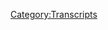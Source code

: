 {{Transcript
    | title         = [[485: September 23-24, 2020]]
    | caption       = [https://knowledgefight.libsyn.com/485-september-23-24-2020 Listen to this episode on Libsyn]
    | episodeNumber = [[485: September 23-24, 2020|485]]
    | length        = 02:11:05
}}

{{MessageBox
    | header     = Warning: Bot Generated Content
    | text       = This transcript was automatically generated by transcription software and likely contains many mistakes and misattributions. Please check the audio for definitive quotes, attribution, and context.
    | image      = N3yvass4myg91.webp
    | imagewidth = 50px
    | id         = warning
}}

{{TranscriptBlock
    | name      = Unknown Speaker
    | timestamp = 00:00:30.000
    | text      = Dan and George. Knowledge Fight.
}}

{{TranscriptBlock
    | name      = Unknown Speaker
    | timestamp = 00:00:34.960
    | text      = Need. Need. Money.
}}

{{TranscriptBlock
    | name      = Unknown Speaker
    | timestamp = 00:00:39.359
    | text      = Andy Enchanze. Andy Enchanze. Stop it. Andy Enchanze. Andy Enchanze.
}}

{{TranscriptBlock
    | name      = Unknown Speaker
    | timestamp = 00:00:46.159
    | text      = It's time to pray. Andy Enchanze. You're on the air. Thanks for holding.
}}

{{TranscriptBlock
    | name      = Unknown Speaker
    | timestamp = 00:00:49.280
    | text      = Hello Alex. I'm a first time caller. I'm a huge fan. I love your room.
}}

{{TranscriptBlock
    | name      = Unknown Speaker
    | timestamp = 00:00:52.960
    | text      = Knowledge Fight.
}}

{{TranscriptBlock
    | name      = Unknown Speaker
    | timestamp = 00:00:55.679
    | text      = Knowledgefight.com.
}}

{{TranscriptBlock
    | name      = Unknown Speaker
    | timestamp = 00:00:58.399
    | text      = I love you.
}}

{{TranscriptBlock
    | name      = Unknown Speaker
    | timestamp = 00:00:59.200
    | text      = Hey everybody. Welcome back to Knowledge Fight. I'm Dan.
}}

{{TranscriptBlock
    | name      = Unknown Speaker
    | timestamp = 00:01:01.280
    | text      = I'm Jordan.
}}

{{TranscriptBlock
    | name      = Unknown Speaker
    | timestamp = 00:01:01.759
    | text      = We're a couple dudes. I like to sit around, drink novelty beverages,
}}

{{TranscriptBlock
    | name      = Unknown Speaker
    | timestamp = 00:01:03.840
    | text      = and talk a little bit about Alex Jones. Oh indeed we are, Dan.
}}

{{TranscriptBlock
    | name      = Unknown Speaker
    | timestamp = 00:01:07.040
    | text      = Jordan.
}}

{{TranscriptBlock
    | name      = Unknown Speaker
    | timestamp = 00:01:07.439
    | text      = Dan. Jordan.
}}

{{TranscriptBlock
    | name      = Unknown Speaker
    | timestamp = 00:01:08.480
    | text      = Quick question for you. What's up?
}}

{{TranscriptBlock
    | name      = Unknown Speaker
    | timestamp = 00:01:09.439
    | text      = What's your bright spot today?
}}

{{TranscriptBlock
    | name      = Unknown Speaker
    | timestamp = 00:01:10.480
    | text      = Well, today Jordan it is a weighted blanket. That is all.
}}

{{TranscriptBlock
    | name      = Unknown Speaker
    | timestamp = 00:01:15.439
    | text      = Yes. No.
}}

{{TranscriptBlock
    | name      = Unknown Speaker
    | timestamp = 00:01:16.239
    | text      = Okay. All right.
}}

{{TranscriptBlock
    | name      = Unknown Speaker
    | timestamp = 00:01:17.840
    | text      = I had heard talk- Is that an expression?
}}

{{TranscriptBlock
    | name      = Unknown Speaker
    | timestamp = 00:01:19.599
    | text      = I have trouble sleeping. Sleeping is tough and I'd heard talk that weighted blankets
}}

{{TranscriptBlock
    | name      = Unknown Speaker
    | timestamp = 00:01:23.680
    | text      = are a really cool way to aid your sleep. Sure.
}}

{{TranscriptBlock
    | name      = Unknown Speaker
    | timestamp = 00:01:26.400
    | text      = You know you have that pressure down. Totally.
}}

{{TranscriptBlock
    | name      = Unknown Speaker
    | timestamp = 00:01:28.079
    | text      = Maybe you move around a little less. Absolutely.
}}

{{TranscriptBlock
    | name      = Unknown Speaker
    | timestamp = 00:01:30.640
    | text      = So I ordered a cheap one and I do not find that it has helped sleep at all.
}}

{{TranscriptBlock
    | name      = Unknown Speaker
    | timestamp = 00:01:36.879
    | text      = No.
}}

{{TranscriptBlock
    | name      = Unknown Speaker
    | timestamp = 00:01:37.519
    | text      = But because of the weight-
}}

{{TranscriptBlock
    | name      = Unknown Speaker
    | timestamp = 00:01:38.959
    | text      = You're no longer afraid of thunderstorms?
}}

{{TranscriptBlock
    | name      = Unknown Speaker
    | timestamp = 00:01:41.599
    | text      = Yeah. It has had that effect.
}}

{{TranscriptBlock
    | name      = Unknown Speaker
    | timestamp = 00:01:42.799
    | text      = Okay. All right.
}}

{{TranscriptBlock
    | name      = Unknown Speaker
    | timestamp = 00:01:43.920
    | text      = And there's a thunder blanket.
}}

{{TranscriptBlock
    | name      = Unknown Speaker
    | timestamp = 00:01:45.359
    | text      = Okay.
}}

{{TranscriptBlock
    | name      = Unknown Speaker
    | timestamp = 00:01:48.000
    | text      = I didn't find much use of having it on top of me but it makes a really good body pillow
}}

{{TranscriptBlock
    | name      = Unknown Speaker
    | timestamp = 00:01:53.439
    | text      = because it's kind of heavy.
}}

{{TranscriptBlock
    | name      = Unknown Speaker
    | timestamp = 00:01:54.719
    | text      = I was kind of thinking it was more like, oh, this feels like a person.
}}

{{TranscriptBlock
    | name      = Unknown Speaker
    | timestamp = 00:02:01.200
    | text      = It's less that it feels like a person but it's like there's some weight to it and it's cooling.
}}

{{TranscriptBlock
    | name      = Unknown Speaker
    | timestamp = 00:02:06.879
    | text      = Yes.
}}

{{TranscriptBlock
    | name      = Unknown Speaker
    | timestamp = 00:02:07.280
    | text      = You know, it has a bit of a coolness to it.
}}

{{TranscriptBlock
    | name      = Unknown Speaker
    | timestamp = 00:02:10.000
    | text      = Of course.
}}

{{TranscriptBlock
    | name      = Unknown Speaker
    | timestamp = 00:02:10.479
    | text      = So it works better like that than it does as a weighted blanket.
}}

{{TranscriptBlock
    | name      = Unknown Speaker
    | timestamp = 00:02:13.759
    | text      = Right.
}}

{{TranscriptBlock
    | name      = Unknown Speaker
    | timestamp = 00:02:14.080
    | text      = Which is a little bit disappointing but it's still, you know, it's a push.
}}

{{TranscriptBlock
    | name      = Unknown Speaker
    | timestamp = 00:02:17.120
    | text      = Yeah. Yeah.
}}

{{TranscriptBlock
    | name      = Unknown Speaker
    | timestamp = 00:02:18.879
    | text      = Even split is fine.
}}

{{TranscriptBlock
    | name      = Unknown Speaker
    | timestamp = 00:02:20.000
    | text      = Yeah. Sometimes a dealer gets a blackjack and that's still a bright spot because you've got
}}

{{TranscriptBlock
    | name      = Unknown Speaker
    | timestamp = 00:02:23.759
    | text      = insurance.
}}

{{TranscriptBlock
    | name      = Unknown Speaker
    | timestamp = 00:02:24.400
    | text      = You bought a flatter, more spread out pillow.
}}

{{TranscriptBlock
    | name      = Unknown Speaker
    | timestamp = 00:02:27.280
    | text      = Like somebody took a rolling pin to an actual pillow.
}}

{{TranscriptBlock
    | name      = Unknown Speaker
    | timestamp = 00:02:30.639
    | text      = Something along those lines.
}}

{{TranscriptBlock
    | name      = Unknown Speaker
    | timestamp = 00:02:31.919
    | text      = And like I said, it was cheap.
}}

{{TranscriptBlock
    | name      = Unknown Speaker
    | timestamp = 00:02:33.520
    | text      = Yes.
}}

{{TranscriptBlock
    | name      = Unknown Speaker
    | timestamp = 00:02:33.919
    | text      = If I paid a lot for it, I would be furious but I did not.
}}

{{TranscriptBlock
    | name      = Unknown Speaker
    | timestamp = 00:02:37.599
    | text      = Yeah, that's smart.
}}

{{TranscriptBlock
    | name      = Unknown Speaker
    | timestamp = 00:02:38.879
    | text      = How about you?
}}

{{TranscriptBlock
    | name      = Unknown Speaker
    | timestamp = 00:02:41.360
    | text      = My partner and I discovered that you don't have to go out to do karaoke, Dan.
}}

{{TranscriptBlock
    | name      = Unknown Speaker
    | timestamp = 00:02:47.039
    | text      = I have a lot of music.
}}

{{TranscriptBlock
    | name      = Unknown Speaker
    | timestamp = 00:02:48.000
    | text      = I have speakers.
}}

{{TranscriptBlock
    | name      = Unknown Speaker
    | timestamp = 00:02:49.439
    | text      = We spent one night just karaoking our asses off, Dan.
}}

{{TranscriptBlock
    | name      = Unknown Speaker
    | timestamp = 00:02:52.240
    | text      = You two are the worst.
}}

{{TranscriptBlock
    | name      = Unknown Speaker
    | timestamp = 00:02:53.280
    | text      = Have you considered the last time that you really belted out Space Oddity?
}}

{{TranscriptBlock
    | name      = Unknown Speaker
    | timestamp = 00:02:59.520
    | text      = It's been a while.
}}

{{TranscriptBlock
    | name      = Unknown Speaker
    | timestamp = 00:03:00.240
    | text      = It's been a while.
}}

{{TranscriptBlock
    | name      = Unknown Speaker
    | timestamp = 00:03:00.879
    | text      = Did it feel good?
}}

{{TranscriptBlock
    | name      = Unknown Speaker
    | timestamp = 00:03:02.080
    | text      = Well, uh, no.
}}

{{TranscriptBlock
    | name      = Unknown Speaker
    | timestamp = 00:03:04.000
    | text      = Yes.
}}

{{TranscriptBlock
    | name      = Unknown Speaker
    | timestamp = 00:03:04.479
    | text      = No.
}}

{{TranscriptBlock
    | name      = Unknown Speaker
    | timestamp = 00:03:04.719
    | text      = It did.
}}

{{TranscriptBlock
    | name      = Unknown Speaker
    | timestamp = 00:03:05.360
    | text      = That wasn't one of my karaoke jams.
}}

{{TranscriptBlock
    | name      = Unknown Speaker
    | timestamp = 00:03:06.960
    | text      = I find it a little pretentious as a choice.
}}

{{TranscriptBlock
    | name      = Unknown Speaker
    | timestamp = 00:03:08.560
    | text      = Out of control.
}}

{{TranscriptBlock
    | name      = Unknown Speaker
    | timestamp = 00:03:09.199
    | text      = Right.
}}

{{TranscriptBlock
    | name      = Unknown Speaker
    | timestamp = 00:03:09.439
    | text      = It's a mage.
}}

{{TranscriptBlock
    | name      = Unknown Speaker
    | timestamp = 00:03:11.360
    | text      = No, I mean, we're in the privacy of our own home.
}}

{{TranscriptBlock
    | name      = Unknown Speaker
    | timestamp = 00:03:14.080
    | text      = I don't need to feel pretentious about my choices.
}}

{{TranscriptBlock
    | name      = Unknown Speaker
    | timestamp = 00:03:16.800
    | text      = It's just her and me.
}}

{{TranscriptBlock
    | name      = Unknown Speaker
    | timestamp = 00:03:18.000
    | text      = Weren't you shit talking musical theater kids the other day?
}}

{{TranscriptBlock
    | name      = Unknown Speaker
    | timestamp = 00:03:20.719
    | text      = Of course I was.
}}

{{TranscriptBlock
    | name      = Unknown Speaker
    | timestamp = 00:03:21.680
    | text      = But karaoke is a different story.
}}

{{TranscriptBlock
    | name      = Unknown Speaker
    | timestamp = 00:03:22.879
    | text      = Says the guy who sits around at home singing the most theatrical David Bowie song.
}}

{{TranscriptBlock
    | name      = Unknown Speaker
    | timestamp = 00:03:30.159
    | text      = I think Life on Mars is the most theatrical.
}}

{{TranscriptBlock
    | name      = Unknown Speaker
    | timestamp = 00:03:32.560
    | text      = It's debatable, but there's a lot of story to Space Oddity.
}}

{{TranscriptBlock
    | name      = Unknown Speaker
    | timestamp = 00:03:36.879
    | text      = There is.
}}

{{TranscriptBlock
    | name      = Unknown Speaker
    | timestamp = 00:03:38.639
    | text      = I would say no.
}}

{{TranscriptBlock
    | name      = Unknown Speaker
    | timestamp = 00:03:40.159
    | text      = Here's my problem with what you're deciding to do with your life.
}}

{{TranscriptBlock
    | name      = Unknown Speaker
    | timestamp = 00:03:43.919
    | text      = This is what I'm doing with my life.
}}

{{TranscriptBlock
    | name      = Unknown Speaker
    | timestamp = 00:03:45.120
    | text      = I have one night where I do a sing-a-long, and now this is my fucking choices.
}}

{{TranscriptBlock
    | name      = Unknown Speaker
    | timestamp = 00:03:49.759
    | text      = Okay.
}}

{{TranscriptBlock
    | name      = Unknown Speaker
    | timestamp = 00:03:50.479
    | text      = All right.
}}

{{TranscriptBlock
    | name      = Unknown Speaker
    | timestamp = 00:03:51.680
    | text      = Okay.
}}

{{TranscriptBlock
    | name      = Unknown Speaker
    | timestamp = 00:03:52.159
    | text      = Lecture me on this.
}}

{{TranscriptBlock
    | name      = Unknown Speaker
    | timestamp = 00:03:53.280
    | text      = Well, karaoke is really only fun if you're wasted, I find, and a group of people are
}}

{{TranscriptBlock
    | name      = Unknown Speaker
    | timestamp = 00:04:00.560
    | text      = there that you don't know.
}}

{{TranscriptBlock
    | name      = Unknown Speaker
    | timestamp = 00:04:02.159
    | text      = The private karaoke thing, I've done that a couple times, and it's so weird.
}}

{{TranscriptBlock
    | name      = Unknown Speaker
    | timestamp = 00:04:06.879
    | text      = It's not fun.
}}

{{TranscriptBlock
    | name      = Unknown Speaker
    | timestamp = 00:04:08.800
    | text      = I only enjoyed karaoke when you could kind of, I don't know, it was almost like doing
}}

{{TranscriptBlock
    | name      = Unknown Speaker
    | timestamp = 00:04:15.919
    | text      = a set.
}}

{{TranscriptBlock
    | name      = Unknown Speaker
    | timestamp = 00:04:16.879
    | text      = You've got a ton of people you don't know, and we're all having a good time together
}}

{{TranscriptBlock
    | name      = Unknown Speaker
    | timestamp = 00:04:20.399
    | text      = and there's something, you're saying something with your choice of song.
}}

{{TranscriptBlock
    | name      = Unknown Speaker
    | timestamp = 00:04:23.920
    | text      = Everyone can elevate people's evenings or weird them out.
}}

{{TranscriptBlock
    | name      = Unknown Speaker
    | timestamp = 00:04:28.160
    | text      = Right.
}}

{{TranscriptBlock
    | name      = Unknown Speaker
    | timestamp = 00:04:28.879
    | text      = You enjoy performance.
}}

{{TranscriptBlock
    | name      = Unknown Speaker
    | timestamp = 00:04:30.079
    | text      = You don't like the pressure of then having to see the person a couple hours later and
}}

{{TranscriptBlock
    | name      = Unknown Speaker
    | timestamp = 00:04:33.439
    | text      = have them be like, uh, that wasn't great.
}}

{{TranscriptBlock
    | name      = Unknown Speaker
    | timestamp = 00:04:35.600
    | text      = No, I don't mind that.
}}

{{TranscriptBlock
    | name      = Unknown Speaker
    | timestamp = 00:04:36.800
    | text      = I can take some feedback.
}}

{{TranscriptBlock
    | name      = Unknown Speaker
    | timestamp = 00:04:38.879
    | text      = It's just more the one-on-one thing.
}}

{{TranscriptBlock
    | name      = Unknown Speaker
    | timestamp = 00:04:41.120
    | text      = I gotcha.
}}

{{TranscriptBlock
    | name      = Unknown Speaker
    | timestamp = 00:04:41.839
    | text      = You and your partner just sitting there.
}}

{{TranscriptBlock
    | name      = Unknown Speaker
    | timestamp = 00:04:44.959
    | text      = There was plenty of standing.
}}

{{TranscriptBlock
    | name      = Unknown Speaker
    | timestamp = 00:04:47.199
    | text      = Well, sure.
}}

{{TranscriptBlock
    | name      = Unknown Speaker
    | timestamp = 00:04:47.759
    | text      = It was great.
}}

{{TranscriptBlock
    | name      = Unknown Speaker
    | timestamp = 00:04:48.480
    | text      = It was a fantastic time.
}}

{{TranscriptBlock
    | name      = Unknown Speaker
    | timestamp = 00:04:50.560
    | text      = Oh, man.
}}

{{TranscriptBlock
    | name      = Unknown Speaker
    | timestamp = 00:04:52.639
    | text      = This is when we find out secretly, you fucking karaoke in this room every single night.
}}

{{TranscriptBlock
    | name      = Unknown Speaker
    | timestamp = 00:04:57.279
    | text      = Every night.
}}

{{TranscriptBlock
    | name      = Unknown Speaker
    | timestamp = 00:04:57.839
    | text      = Every night.
}}

{{TranscriptBlock
    | name      = Unknown Speaker
    | timestamp = 00:04:58.399
    | text      = Of course you do.
}}

{{TranscriptBlock
    | name      = Unknown Speaker
    | timestamp = 00:04:59.120
    | text      = Of course you do.
}}

{{TranscriptBlock
    | name      = Unknown Speaker
    | timestamp = 00:04:59.920
    | text      = Yeah, but I'm not alone.
}}

{{TranscriptBlock
    | name      = Unknown Speaker
    | timestamp = 00:05:00.560
    | text      = I got my plants.
}}

{{TranscriptBlock
    | name      = Unknown Speaker
    | timestamp = 00:05:02.879
    | text      = No, I have not karaoke'd in a long time ever since.
}}

{{TranscriptBlock
    | name      = Unknown Speaker
    | timestamp = 00:05:07.279
    | text      = I actually don't think I would ever enjoy doing it again, even with the alcohol.
}}

{{TranscriptBlock
    | name      = Unknown Speaker
    | timestamp = 00:05:12.560
    | text      = Yeah.
}}

{{TranscriptBlock
    | name      = Unknown Speaker
    | timestamp = 00:05:12.879
    | text      = I really, I think that I'm over it.
}}

{{TranscriptBlock
    | name      = Unknown Speaker
    | timestamp = 00:05:15.360
    | text      = I did it a lot when I was younger.
}}

{{TranscriptBlock
    | name      = Unknown Speaker
    | timestamp = 00:05:17.199
    | text      = I don't know, I disagree.
}}

{{TranscriptBlock
    | name      = Unknown Speaker
    | timestamp = 00:05:18.079
    | text      = I think if we got drunk together again, oh, I think I could karaoke you.
}}

{{TranscriptBlock
    | name      = Unknown Speaker
    | timestamp = 00:05:24.879
    | text      = When there was only one set of footprints, I was karaoking you.
}}

{{TranscriptBlock
    | name      = Unknown Speaker
    | timestamp = 00:05:28.560
    | text      = All right, we got it.
}}

{{TranscriptBlock
    | name      = Unknown Speaker
    | timestamp = 00:05:29.680
    | text      = You found the pun.
}}

{{TranscriptBlock
    | name      = Unknown Speaker
    | timestamp = 00:05:30.560
    | text      = Thank you.
}}

{{TranscriptBlock
    | name      = Unknown Speaker
    | timestamp = 00:05:31.120
    | text      = So, Jordan, today we got an interesting episode to go over.
}}

{{TranscriptBlock
    | name      = Unknown Speaker
    | timestamp = 00:05:33.920
    | text      = We're going to be talking about September 23rd and 24th, 2020.
}}

{{TranscriptBlock
    | name      = Unknown Speaker
    | timestamp = 00:05:37.360
    | text      = I'm Dan, this is 2020.
}}

{{TranscriptBlock
    | name      = Unknown Speaker
    | timestamp = 00:05:38.319
    | text      = God damn it.
}}

{{TranscriptBlock
    | name      = Unknown Speaker
    | timestamp = 00:05:39.199
    | text      = So that would be Wednesday and Thursday of this week.
}}

{{TranscriptBlock
    | name      = Unknown Speaker
    | timestamp = 00:05:41.839
    | text      = First, before we get into it, let's just address a little bit the not having an episode on
}}

{{TranscriptBlock
    | name      = Unknown Speaker
    | timestamp = 00:05:48.560
    | text      = Wednesday.
}}

{{TranscriptBlock
    | name      = Unknown Speaker
    | timestamp = 00:05:48.959
    | text      = Sure.
}}

{{TranscriptBlock
    | name      = Unknown Speaker
    | timestamp = 00:05:49.519
    | text      = There was nothing happened.
}}

{{TranscriptBlock
    | name      = Unknown Speaker
    | timestamp = 00:05:50.879
    | text      = There was nothing terrible, personal lives or anything.
}}

{{TranscriptBlock
    | name      = Unknown Speaker
    | timestamp = 00:05:53.680
    | text      = No.
}}

{{TranscriptBlock
    | name      = Unknown Speaker
    | timestamp = 00:05:54.079
    | text      = We were in a situation where Alex was in a bit of a holding pattern.
}}

{{TranscriptBlock
    | name      = Unknown Speaker
    | timestamp = 00:05:57.199
    | text      = It wasn't saying anything new.
}}

{{TranscriptBlock
    | name      = Unknown Speaker
    | timestamp = 00:05:58.800
    | text      = And so in order to make an episode about him, it would have been just painfully redundant.
}}

{{TranscriptBlock
    | name      = Unknown Speaker
    | timestamp = 00:06:03.839
    | text      = Yeah.
}}

{{TranscriptBlock
    | name      = Unknown Speaker
    | timestamp = 00:06:04.480
    | text      = There was nothing new coming out of Carrie over Project Camelot.
}}

{{TranscriptBlock
    | name      = Unknown Speaker
    | timestamp = 00:06:07.439
    | text      = Sure.
}}

{{TranscriptBlock
    | name      = Unknown Speaker
    | timestamp = 00:06:07.839
    | text      = And so I didn't have anything to go for there.
}}

{{TranscriptBlock
    | name      = Unknown Speaker
    | timestamp = 00:06:09.680
    | text      = Jim Baker's still a bummer.
}}

{{TranscriptBlock
    | name      = Unknown Speaker
    | timestamp = 00:06:11.199
    | text      = And so what I decided to do was I was going to just have a fun time with you where we
}}

{{TranscriptBlock
    | name      = Unknown Speaker
    | timestamp = 00:06:16.560
    | text      = listen to Lionel's CD and it's fair use because we're critiquing it.
}}

{{TranscriptBlock
    | name      = Unknown Speaker
    | timestamp = 00:06:21.600
    | text      = Of course.
}}

{{TranscriptBlock
    | name      = Unknown Speaker
    | timestamp = 00:06:23.600
    | text      = But I realized an hour before we were going to record that my computer doesn't accept
}}

{{TranscriptBlock
    | name      = Unknown Speaker
    | timestamp = 00:06:29.439
    | text      = CDs.
}}

{{TranscriptBlock
    | name      = Unknown Speaker
    | timestamp = 00:06:30.160
    | text      = Yeah, that was an interesting text.
}}

{{TranscriptBlock
    | name      = Unknown Speaker
    | timestamp = 00:06:31.600
    | text      = There's no CD drive.
}}

{{TranscriptBlock
    | name      = Unknown Speaker
    | timestamp = 00:06:33.839
    | text      = You're like, all right, we got it.
}}

{{TranscriptBlock
    | name      = Unknown Speaker
    | timestamp = 00:06:35.600
    | text      = Yeah.
}}

{{TranscriptBlock
    | name      = Unknown Speaker
    | timestamp = 00:06:36.000
    | text      = I'll meet you.
}}

{{TranscriptBlock
    | name      = Unknown Speaker
    | timestamp = 00:06:36.800
    | text      = And then an hour before you're just like, we don't have the capability.
}}

{{TranscriptBlock
    | name      = Unknown Speaker
    | timestamp = 00:06:40.560
    | text      = Yeah.
}}

{{TranscriptBlock
    | name      = Unknown Speaker
    | timestamp = 00:06:41.040
    | text      = Where's the VHS player?
}}

{{TranscriptBlock
    | name      = Unknown Speaker
    | timestamp = 00:06:43.040
    | text      = I guess there is like a USB CD drive I could probably get.
}}

{{TranscriptBlock
    | name      = Unknown Speaker
    | timestamp = 00:06:47.360
    | text      = Sure.
}}

{{TranscriptBlock
    | name      = Unknown Speaker
    | timestamp = 00:06:47.920
    | text      = And maybe we'll do that to get the Lionel episode eventually.
}}

{{TranscriptBlock
    | name      = Unknown Speaker
    | timestamp = 00:06:50.480
    | text      = Could be.
}}

{{TranscriptBlock
    | name      = Unknown Speaker
    | timestamp = 00:06:50.879
    | text      = But that really threw off the plans and then trying to come up with something.
}}

{{TranscriptBlock
    | name      = Unknown Speaker
    | timestamp = 00:06:54.160
    | text      = It would have just been too forced.
}}

{{TranscriptBlock
    | name      = Unknown Speaker
    | timestamp = 00:06:55.680
    | text      = And I don't want to put out a garbage episode just to put something out.
}}

{{TranscriptBlock
    | name      = Unknown Speaker
    | timestamp = 00:07:00.480
    | text      = So sorry about the inconvenience, but here we are.
}}

{{TranscriptBlock
    | name      = Unknown Speaker
    | timestamp = 00:07:03.680
    | text      = And maybe better for it.
}}

{{TranscriptBlock
    | name      = Unknown Speaker
    | timestamp = 00:07:06.399
    | text      = I hope so.
}}

{{TranscriptBlock
    | name      = Unknown Speaker
    | timestamp = 00:07:07.920
    | text      = So we'll do this episode and have a lot of fun.
}}

{{TranscriptBlock
    | name      = Unknown Speaker
    | timestamp = 00:07:09.759
    | text      = But before we do, Jordan, we're going to take a moment to say thank you to the folks who
}}

{{TranscriptBlock
    | name      = Unknown Speaker
    | timestamp = 00:07:12.079
    | text      = have signed up and are supporting the show.
}}

{{TranscriptBlock
    | name      = Unknown Speaker
    | timestamp = 00:07:13.199
    | text      = That's a great idea.
}}

{{TranscriptBlock
    | name      = Unknown Speaker
    | timestamp = 00:07:14.000
    | text      = So first, Joseph W. Thank you so much.
}}

{{TranscriptBlock
    | name      = Unknown Speaker
    | timestamp = 00:07:15.920
    | text      = You're now a policy wonk.
}}

{{TranscriptBlock
    | name      = Unknown Speaker
    | timestamp = 00:07:17.279
    | text      = I'm a policy wonk.
}}

{{TranscriptBlock
    | name      = Unknown Speaker
    | timestamp = 00:07:18.319
    | text      = Thanks, Joseph!
}}

{{TranscriptBlock
    | name      = Unknown Speaker
    | timestamp = 00:07:19.360
    | text      = Next, xx-ironic-edge-lord-xx, thank you so much.
}}

{{TranscriptBlock
    | name      = Unknown Speaker
    | timestamp = 00:07:23.519
    | text      = You are now a policy wonk.
}}

{{TranscriptBlock
    | name      = Unknown Speaker
    | timestamp = 00:07:24.639
    | text      = I'm a policy wonk.
}}

{{TranscriptBlock
    | name      = Unknown Speaker
    | timestamp = 00:07:25.680
    | text      = Thank you very much, username.
}}

{{TranscriptBlock
    | name      = Unknown Speaker
    | timestamp = 00:07:27.519
    | text      = Ironic-edge-lord.
}}

{{TranscriptBlock
    | name      = Unknown Speaker
    | timestamp = 00:07:29.360
    | text      = Next, habeas.dorkus.
}}

{{TranscriptBlock
    | name      = Unknown Speaker
    | timestamp = 00:07:30.639
    | text      = Thank you so much.
}}

{{TranscriptBlock
    | name      = Unknown Speaker
    | timestamp = 00:07:31.120
    | text      = You are now a policy wonk.
}}

{{TranscriptBlock
    | name      = Unknown Speaker
    | timestamp = 00:07:32.160
    | text      = I'm a policy wonk.
}}

{{TranscriptBlock
    | name      = Unknown Speaker
    | timestamp = 00:07:33.120
    | text      = Thank you very much, habeas.dorkus.
}}

{{TranscriptBlock
    | name      = Unknown Speaker
    | timestamp = 00:07:34.560
    | text      = Thank you!
}}

{{TranscriptBlock
    | name      = Unknown Speaker
    | timestamp = 00:07:35.040
    | text      = Next, Madeline H. Thank you so much.
}}

{{TranscriptBlock
    | name      = Unknown Speaker
    | timestamp = 00:07:36.800
    | text      = You are now a policy wonk.
}}

{{TranscriptBlock
    | name      = Unknown Speaker
    | timestamp = 00:07:37.920
    | text      = I'm a policy wonk.
}}

{{TranscriptBlock
    | name      = Unknown Speaker
    | timestamp = 00:07:38.920
    | text      = Thanks, Madeline!
}}

{{TranscriptBlock
    | name      = Unknown Speaker
    | timestamp = 00:07:39.920
    | text      = You know what the H stands for?
}}

{{TranscriptBlock
    | name      = Unknown Speaker
    | timestamp = 00:07:40.920
    | text      = Habeas Dorcas.
}}

{{TranscriptBlock
    | name      = Unknown Speaker
    | timestamp = 00:07:41.920
    | text      = Oh.
}}

{{TranscriptBlock
    | name      = Unknown Speaker
    | timestamp = 00:07:42.920
    | text      = Madeline Habeas?
}}

{{TranscriptBlock
    | name      = Unknown Speaker
    | timestamp = 00:07:43.920
    | text      = Oh, okay.
}}

{{TranscriptBlock
    | name      = Unknown Speaker
    | timestamp = 00:07:44.920
    | text      = Ben R., thank you so much.
}}

{{TranscriptBlock
    | name      = Unknown Speaker
    | timestamp = 00:07:45.920
    | text      = You are now a policy wonk.
}}

{{TranscriptBlock
    | name      = Unknown Speaker
    | timestamp = 00:07:46.920
    | text      = I'm a policy wonk.
}}

{{TranscriptBlock
    | name      = Unknown Speaker
    | timestamp = 00:07:47.920
    | text      = Thanks, Ben!
}}

{{TranscriptBlock
    | name      = Unknown Speaker
    | timestamp = 00:07:48.920
    | text      = Thanks, I'd like to say thank you to somebody who donated on Elevate Low, I appreciate that
}}

{{TranscriptBlock
    | name      = Unknown Speaker
    | timestamp = 00:07:51.759
    | text      = very much.
}}

{{TranscriptBlock
    | name      = Unknown Speaker
    | timestamp = 00:07:52.759
    | text      = So Kelsey E., thank you so much.
}}

{{TranscriptBlock
    | name      = Unknown Speaker
    | timestamp = 00:07:54.759
    | text      = You are now a technocrat.
}}

{{TranscriptBlock
    | name      = Unknown Speaker
    | timestamp = 00:07:55.759
    | text      = I'm a policy wonk.
}}

{{TranscriptBlock
    | name      = Unknown Speaker
    | timestamp = 00:07:56.759
    | text      = Crikey, mate.
}}

{{TranscriptBlock
    | name      = Unknown Speaker
    | timestamp = 00:07:57.759
    | text      = That's fantastic.
}}

{{TranscriptBlock
    | name      = Unknown Speaker
    | timestamp = 00:07:58.759
    | text      = Have yourself a brew.
}}

{{TranscriptBlock
    | name      = Unknown Speaker
    | timestamp = 00:07:59.759
    | text      = How's your 401k doing, bro?
}}

{{TranscriptBlock
    | name      = Unknown Speaker
    | timestamp = 00:08:01.759
    | text      = We gotta go full tilt boogie on this, Watson, all right?
}}

{{TranscriptBlock
    | name      = Unknown Speaker
    | timestamp = 00:08:04.160
    | text      = Let's just get down to business.
}}

{{TranscriptBlock
    | name      = Unknown Speaker
    | timestamp = 00:08:05.639
    | text      = We ain't making that money off that heroin.
}}

{{TranscriptBlock
    | name      = Unknown Speaker
    | timestamp = 00:08:07.720
    | text      = Why you pimps so good?
}}

{{TranscriptBlock
    | name      = Unknown Speaker
    | timestamp = 00:08:09.639
    | text      = My neck is freakishly large.
}}

{{TranscriptBlock
    | name      = Unknown Speaker
    | timestamp = 00:08:11.279
    | text      = I declare info war on you.
}}

{{TranscriptBlock
    | name      = Unknown Speaker
    | timestamp = 00:08:14.000
    | text      = Thank you so much, Kelsey!
}}

{{TranscriptBlock
    | name      = Unknown Speaker
    | timestamp = 00:08:15.000
    | text      = Yes, thank you very much, Kelsey.
}}

{{TranscriptBlock
    | name      = Unknown Speaker
    | timestamp = 00:08:16.860
    | text      = And then finally, I'd like to say thank you to someone who we are inducting as a raptor
}}

{{TranscriptBlock
    | name      = Unknown Speaker
    | timestamp = 00:08:21.240
    | text      = princess.
}}

{{TranscriptBlock
    | name      = Unknown Speaker
    | timestamp = 00:08:22.240
    | text      = Oh, shit!
}}

{{TranscriptBlock
    | name      = Unknown Speaker
    | timestamp = 00:08:23.360
    | text      = And this is Molly Jane, thank you so much.
}}

{{TranscriptBlock
    | name      = Unknown Speaker
    | timestamp = 00:08:26.100
    | text      = And I felt in honor of this induction of this raptor princess, I would just go ahead and
}}

{{TranscriptBlock
    | name      = Unknown Speaker
    | timestamp = 00:08:31.639
    | text      = read their message that they sent.
}}

{{TranscriptBlock
    | name      = Unknown Speaker
    | timestamp = 00:08:33.639
    | text      = Because I'm going to acquiesce to all demands that are made in this message.
}}

{{TranscriptBlock
    | name      = Unknown Speaker
    | timestamp = 00:08:39.080
    | text      = May I humbly ask that I get a joint shout-out to my chickens, Buffalo, Parmesan, and nuggies,
}}

{{TranscriptBlock
    | name      = Unknown Speaker
    | timestamp = 00:08:44.779
    | text      = and a memorial for my chicken, all one word, of the sea, who tragically passed on this
}}

{{TranscriptBlock
    | name      = Unknown Speaker
    | timestamp = 00:08:49.399
    | text      = stupid thing we call 2020.
}}

{{TranscriptBlock
    | name      = Unknown Speaker
    | timestamp = 00:08:51.320
    | text      = Rest in peace, of the sea.
}}

{{TranscriptBlock
    | name      = Unknown Speaker
    | timestamp = 00:08:52.940
    | text      = My ducks are assholes and don't get a shout-out, but my boyfriend and our dogs, Gypsy Danger
}}

{{TranscriptBlock
    | name      = Unknown Speaker
    | timestamp = 00:08:57.159
    | text      = and the Brynn and Greta von Plurdy do.
}}

{{TranscriptBlock
    | name      = Unknown Speaker
    | timestamp = 00:09:03.360
    | text      = Also Laredo Lemon, my fish, if you don't mind.
}}

{{TranscriptBlock
    | name      = Unknown Speaker
    | timestamp = 00:09:06.120
    | text      = He's fine with your aversion to water food, even though he very much appreciates the giant
}}

{{TranscriptBlock
    | name      = Unknown Speaker
    | timestamp = 00:09:09.940
    | text      = land fish who bring him food every day for no apparent reason.
}}

{{TranscriptBlock
    | name      = Unknown Speaker
    | timestamp = 00:09:13.159
    | text      = Also I grew up in West Dakota, the north-south thing is a conspiracy that we can talk about
}}

{{TranscriptBlock
    | name      = Unknown Speaker
    | timestamp = 00:09:17.899
    | text      = after these ads for survival food.
}}

{{TranscriptBlock
    | name      = Unknown Speaker
    | timestamp = 00:09:19.799
    | text      = Fair enough.
}}

{{TranscriptBlock
    | name      = Unknown Speaker
    | timestamp = 00:09:20.799
    | text      = And my note, North Dakota is my-not, not my-no.
}}

{{TranscriptBlock
    | name      = Unknown Speaker
    | timestamp = 00:09:24.240
    | text      = Okay.
}}

{{TranscriptBlock
    | name      = Unknown Speaker
    | timestamp = 00:09:25.240
    | text      = Alright.
}}

{{TranscriptBlock
    | name      = Unknown Speaker
    | timestamp = 00:09:26.240
    | text      = I mispronounced it two different ways there.
}}

{{TranscriptBlock
    | name      = Unknown Speaker
    | timestamp = 00:09:28.039
    | text      = It's pronounced Quokka.
}}

{{TranscriptBlock
    | name      = Unknown Speaker
    | timestamp = 00:09:29.840
    | text      = I know it looks like French, but it's the same as the capital of South Dakota, in quotes,
}}

{{TranscriptBlock
    | name      = Unknown Speaker
    | timestamp = 00:09:35.399
    | text      = that's called Pierre, but it's pronounced Pierre.
}}

{{TranscriptBlock
    | name      = Unknown Speaker
    | timestamp = 00:09:37.639
    | text      = Which I actually didn't know.
}}

{{TranscriptBlock
    | name      = Unknown Speaker
    | timestamp = 00:09:38.960
    | text      = I didn't know that.
}}

{{TranscriptBlock
    | name      = Unknown Speaker
    | timestamp = 00:09:39.960
    | text      = I didn't know that either.
}}

{{TranscriptBlock
    | name      = Unknown Speaker
    | timestamp = 00:09:40.960
    | text      = So that's nice and educational.
}}

{{TranscriptBlock
    | name      = Unknown Speaker
    | timestamp = 00:09:41.960
    | text      = Yeah, yeah, yeah.
}}

{{TranscriptBlock
    | name      = Unknown Speaker
    | timestamp = 00:09:42.960
    | text      = It's great to take words that mean something and then destroy them.
}}

{{TranscriptBlock
    | name      = Unknown Speaker
    | timestamp = 00:09:44.360
    | text      = Yes.
}}

{{TranscriptBlock
    | name      = Unknown Speaker
    | timestamp = 00:09:45.360
    | text      = So Molly, Jane, thank you so much, you are now a raptor princess.
}}

{{TranscriptBlock
    | name      = Unknown Speaker
    | timestamp = 00:09:47.919
    | text      = Your chickens, buffalo, parmesan, and nuggies, we're gonna call Wonks.
}}

{{TranscriptBlock
    | name      = Unknown Speaker
    | timestamp = 00:09:51.720
    | text      = Of the sea.
}}

{{TranscriptBlock
    | name      = Unknown Speaker
    | timestamp = 00:09:52.720
    | text      = Yes.
}}

{{TranscriptBlock
    | name      = Unknown Speaker
    | timestamp = 00:09:53.720
    | text      = Rest in peace, tragically gone too soon.
}}

{{TranscriptBlock
    | name      = Unknown Speaker
    | timestamp = 00:09:54.720
    | text      = Indeed.
}}

{{TranscriptBlock
    | name      = Unknown Speaker
    | timestamp = 00:09:55.720
    | text      = Technocrat.
}}

{{TranscriptBlock
    | name      = Unknown Speaker
    | timestamp = 00:09:56.720
    | text      = Absolutely.
}}

{{TranscriptBlock
    | name      = Unknown Speaker
    | timestamp = 00:09:57.720
    | text      = Ducks?
}}

{{TranscriptBlock
    | name      = Unknown Speaker
    | timestamp = 00:09:58.720
    | text      = Nothing.
}}

{{TranscriptBlock
    | name      = Unknown Speaker
    | timestamp = 00:09:59.720
    | text      = No dogs.
}}

{{TranscriptBlock
    | name      = Unknown Speaker
    | timestamp = 00:10:00.720
    | text      = No dogs.
}}

{{TranscriptBlock
    | name      = Unknown Speaker
    | timestamp = 00:10:01.720
    | text      = Let's go with Wonks.
}}

{{TranscriptBlock
    | name      = Unknown Speaker
    | timestamp = 00:10:02.720
    | text      = Wonks, okay.
}}

{{TranscriptBlock
    | name      = Unknown Speaker
    | timestamp = 00:10:03.720
    | text      = Laredo Lemon as a show of magnanimousness on my part because of my-
}}

{{TranscriptBlock
    | name      = Unknown Speaker
    | timestamp = 00:10:08.600
    | text      = Magnaminidity.
}}

{{TranscriptBlock
    | name      = Unknown Speaker
    | timestamp = 00:10:09.600
    | text      = Sure.
}}

{{TranscriptBlock
    | name      = Unknown Speaker
    | timestamp = 00:10:10.600
    | text      = Magnamininity.
}}

{{TranscriptBlock
    | name      = Unknown Speaker
    | timestamp = 00:10:11.600
    | text      = Yes, because of my noted distrust of the water creatures.
}}

{{TranscriptBlock
    | name      = Unknown Speaker
    | timestamp = 00:10:15.240
    | text      = Sure.
}}

{{TranscriptBlock
    | name      = Unknown Speaker
    | timestamp = 00:10:16.240
    | text      = I'll make Laredo Lemon a technocrat just for fun.
}}

{{TranscriptBlock
    | name      = Unknown Speaker
    | timestamp = 00:10:18.039
    | text      = A technocrat?
}}

{{TranscriptBlock
    | name      = Unknown Speaker
    | timestamp = 00:10:19.039
    | text      = Yeah.
}}

{{TranscriptBlock
    | name      = Unknown Speaker
    | timestamp = 00:10:20.039
    | text      = So anyway, thank you so much, Molly Jane.
}}

{{TranscriptBlock
    | name      = Unknown Speaker
    | timestamp = 00:10:21.039
    | text      = I'm a policy Wonk.
}}

{{TranscriptBlock
    | name      = Unknown Speaker
    | timestamp = 00:10:22.039
    | text      = Four stars.
}}

{{TranscriptBlock
    | name      = Unknown Speaker
    | timestamp = 00:10:23.039
    | text      = Go home to your mother and tell her you're brilliant.
}}

{{TranscriptBlock
    | name      = Unknown Speaker
    | timestamp = 00:10:25.039
    | text      = I'll barbecue your ass.
}}

{{TranscriptBlock
    | name      = Unknown Speaker
    | timestamp = 00:10:26.759
    | text      = It's over for humanity.
}}

{{TranscriptBlock
    | name      = Unknown Speaker
    | timestamp = 00:10:27.759
    | text      = You're a beautiful soul.
}}

{{TranscriptBlock
    | name      = Unknown Speaker
    | timestamp = 00:10:28.759
    | text      = They're coming for your balls.
}}

{{TranscriptBlock
    | name      = Unknown Speaker
    | timestamp = 00:10:29.759
    | text      = Well, I piss all over your gun.
}}

{{TranscriptBlock
    | name      = Unknown Speaker
    | timestamp = 00:10:34.200
    | text      = Very few people crap in the pool unless they're babies.
}}

{{TranscriptBlock
    | name      = Unknown Speaker
    | timestamp = 00:10:36.519
    | text      = I piss all over the state.
}}

{{TranscriptBlock
    | name      = Unknown Speaker
    | timestamp = 00:10:38.159
    | text      = Make it a practice of calling people pieces of garbage.
}}

{{TranscriptBlock
    | name      = Unknown Speaker
    | timestamp = 00:10:40.759
    | text      = When they are.
}}

{{TranscriptBlock
    | name      = Unknown Speaker
    | timestamp = 00:10:41.759
    | text      = Coming!
}}

{{TranscriptBlock
    | name      = Unknown Speaker
    | timestamp = 00:10:42.759
    | text      = As you see fit.
}}

{{TranscriptBlock
    | name      = Unknown Speaker
    | timestamp = 00:10:43.759
    | text      = Thank you so much, Molly Jane.
}}

{{TranscriptBlock
    | name      = Unknown Speaker
    | timestamp = 00:10:45.399
    | text      = Yes.
}}

{{TranscriptBlock
    | name      = Unknown Speaker
    | timestamp = 00:10:46.399
    | text      = Thank you very much, Molly Jane.
}}

{{TranscriptBlock
    | name      = Unknown Speaker
    | timestamp = 00:10:47.399
    | text      = If you're out there listening and you're thinking, hey, I enjoyed the show, I'd like to support
}}

{{TranscriptBlock
    | name      = Unknown Speaker
    | timestamp = 00:10:49.600
    | text      = what these gents do, you can do that by going to our website, knowledgefate.com, clicking
}}

{{TranscriptBlock
    | name      = Unknown Speaker
    | timestamp = 00:10:52.480
    | text      = the button that says support the show.
}}

{{TranscriptBlock
    | name      = Unknown Speaker
    | timestamp = 00:10:53.519
    | text      = We would appreciate it.
}}

{{TranscriptBlock
    | name      = Unknown Speaker
    | timestamp = 00:10:54.519
    | text      = Indeed, we would.
}}

{{TranscriptBlock
    | name      = Unknown Speaker
    | timestamp = 00:10:55.519
    | text      = So, or, Jordan?
}}

{{TranscriptBlock
    | name      = Unknown Speaker
    | timestamp = 00:10:57.480
    | text      = What you could do is take that generous spirit, play yourself your favorite song, and just
}}

{{TranscriptBlock
    | name      = Unknown Speaker
    | timestamp = 00:11:04.240
    | text      = belt out with your heart every single note, and that generosity should be spread to your
}}

{{TranscriptBlock
    | name      = Unknown Speaker
    | timestamp = 00:11:11.679
    | text      = local charity or bail.
}}

{{TranscriptBlock
    | name      = Unknown Speaker
    | timestamp = 00:11:13.080
    | text      = Indeed.
}}

{{TranscriptBlock
    | name      = Unknown Speaker
    | timestamp = 00:11:14.080
    | text      = Yes.
}}

{{TranscriptBlock
    | name      = Unknown Speaker
    | timestamp = 00:11:15.080
    | text      = So, let's get down to business on this episode.
}}

{{TranscriptBlock
    | name      = Unknown Speaker
    | timestamp = 00:11:16.080
    | text      = I've got some things to take out of the mailbag, but we'll do that at the end of the episode.
}}

{{TranscriptBlock
    | name      = Unknown Speaker
    | timestamp = 00:11:19.799
    | text      = Okay, nice.
}}

{{TranscriptBlock
    | name      = Unknown Speaker
    | timestamp = 00:11:20.799
    | text      = But for now, we'll start here on the 23rd on Wednesday.
}}

{{TranscriptBlock
    | name      = Unknown Speaker
    | timestamp = 00:11:23.799
    | text      = Alex is kind of obsessing about how there's 40 days left till the election.
}}

{{TranscriptBlock
    | name      = Unknown Speaker
    | timestamp = 00:11:28.519
    | text      = 40 days, 40 days, 40 days until the election.
}}

{{TranscriptBlock
    | name      = Unknown Speaker
    | timestamp = 00:11:33.519
    | text      = It is Wednesday, September 23rd.
}}

{{TranscriptBlock
    | name      = Unknown Speaker
    | timestamp = 00:11:35.519
    | text      = I'm your host, Alex Jones.
}}

{{TranscriptBlock
    | name      = Unknown Speaker
    | timestamp = 00:11:37.360
    | text      = There's so much incredible news breaking.
}}

{{TranscriptBlock
    | name      = Unknown Speaker
    | timestamp = 00:11:39.120
    | text      = I felt like I was going to be all right covering this episode because I listened to that and
}}

{{TranscriptBlock
    | name      = Unknown Speaker
    | timestamp = 00:11:43.919
    | text      = I was like, why didn't he say 40 days and 40 nights?
}}

{{TranscriptBlock
    | name      = Unknown Speaker
    | timestamp = 00:11:49.480
    | text      = The fact that I was able to be confused by that was a good sign.
}}

{{TranscriptBlock
    | name      = Unknown Speaker
    | timestamp = 00:11:53.320
    | text      = That he didn't get the Jesus reference in there.
}}

{{TranscriptBlock
    | name      = Unknown Speaker
    | timestamp = 00:11:55.759
    | text      = Yeah.
}}

{{TranscriptBlock
    | name      = Unknown Speaker
    | timestamp = 00:11:56.759
    | text      = Yeah.
}}

{{TranscriptBlock
    | name      = Unknown Speaker
    | timestamp = 00:11:57.759
    | text      = It's teed up on a platter for him.
}}

{{TranscriptBlock
    | name      = Unknown Speaker
    | timestamp = 00:11:58.759
    | text      = That's his least favorite part of the Bible.
}}

{{TranscriptBlock
    | name      = Unknown Speaker
    | timestamp = 00:12:00.299
    | text      = Jesus said all the stuff he disagrees with, Deb.
}}

{{TranscriptBlock
    | name      = Unknown Speaker
    | timestamp = 00:12:02.759
    | text      = Still, it's the number.
}}

{{TranscriptBlock
    | name      = Unknown Speaker
    | timestamp = 00:12:03.759
    | text      = If you have 40 days, you also have 40 nights.
}}

{{TranscriptBlock
    | name      = Unknown Speaker
    | timestamp = 00:12:06.960
    | text      = That's true.
}}

{{TranscriptBlock
    | name      = Unknown Speaker
    | timestamp = 00:12:07.960
    | text      = It's a big one.
}}

{{TranscriptBlock
    | name      = Unknown Speaker
    | timestamp = 00:12:08.960
    | text      = That could be.
}}

{{TranscriptBlock
    | name      = Unknown Speaker
    | timestamp = 00:12:09.960
    | text      = You can't use it tomorrow.
}}

{{TranscriptBlock
    | name      = Unknown Speaker
    | timestamp = 00:12:10.960
    | text      = You'd figure.
}}

{{TranscriptBlock
    | name      = Unknown Speaker
    | timestamp = 00:12:11.960
    | text      = So anyway, I got caught up on that and I was like, all right, cool.
}}

{{TranscriptBlock
    | name      = Unknown Speaker
    | timestamp = 00:12:16.600
    | text      = Maybe my spirit is in this.
}}

{{TranscriptBlock
    | name      = Unknown Speaker
    | timestamp = 00:12:18.879
    | text      = So Alex gets to talking about some culture war.
}}

{{TranscriptBlock
    | name      = Unknown Speaker
    | timestamp = 00:12:22.840
    | text      = There's new culture war stuff going on.
}}

{{TranscriptBlock
    | name      = Unknown Speaker
    | timestamp = 00:12:25.080
    | text      = Now there's a new phenomenon on TikTok.
}}

{{TranscriptBlock
    | name      = Unknown Speaker
    | timestamp = 00:12:27.480
    | text      = The war on Christmas.
}}

{{TranscriptBlock
    | name      = Unknown Speaker
    | timestamp = 00:12:28.480
    | text      = Used for video, many of them, of Democrats celebrating the murder of their children as
}}

{{TranscriptBlock
    | name      = Unknown Speaker
    | timestamp = 00:12:33.200
    | text      = an act of their power and their selfishness, where they then implied that they're going
}}

{{TranscriptBlock
    | name      = Unknown Speaker
    | timestamp = 00:12:37.940
    | text      = to kill their three, four, five, six year old children as well.
}}

{{TranscriptBlock
    | name      = Unknown Speaker
    | timestamp = 00:12:42.279
    | text      = This is a group of psychotic demons.
}}

{{TranscriptBlock
    | name      = Unknown Speaker
    | timestamp = 00:12:45.639
    | text      = Wow.
}}

{{TranscriptBlock
    | name      = Unknown Speaker
    | timestamp = 00:12:46.919
    | text      = Leading the show with this TikTok news.
}}

{{TranscriptBlock
    | name      = Unknown Speaker
    | timestamp = 00:12:48.879
    | text      = Whoa boy.
}}

{{TranscriptBlock
    | name      = Unknown Speaker
    | timestamp = 00:12:49.879
    | text      = Okay.
}}

{{TranscriptBlock
    | name      = Unknown Speaker
    | timestamp = 00:12:50.879
    | text      = All right.
}}

{{TranscriptBlock
    | name      = Unknown Speaker
    | timestamp = 00:12:51.879
    | text      = Yeah.
}}

{{TranscriptBlock
    | name      = Unknown Speaker
    | timestamp = 00:12:52.879
    | text      = Celebrating.
}}

{{TranscriptBlock
    | name      = Unknown Speaker
    | timestamp = 00:12:53.879
    | text      = Top story.
}}

{{TranscriptBlock
    | name      = Unknown Speaker
    | timestamp = 00:12:54.879
    | text      = Murder of your children.
}}

{{TranscriptBlock
    | name      = Unknown Speaker
    | timestamp = 00:12:55.879
    | text      = Top story.
}}

{{TranscriptBlock
    | name      = Unknown Speaker
    | timestamp = 00:12:56.879
    | text      = Okay.
}}

{{TranscriptBlock
    | name      = Unknown Speaker
    | timestamp = 00:12:57.879
    | text      = I said this once and I'll say it again.
}}

{{TranscriptBlock
    | name      = Unknown Speaker
    | timestamp = 00:12:58.879
    | text      = It's pretty embarrassing for Alex to be spending his time turning dance fads into evidence
}}

{{TranscriptBlock
    | name      = Unknown Speaker
    | timestamp = 00:13:00.919
    | text      = of demonic possession amongst his enemies or whatever.
}}

{{TranscriptBlock
    | name      = Unknown Speaker
    | timestamp = 00:13:04.179
    | text      = This doesn't even really deserve discussion other than to point out that this is the kind
}}

{{TranscriptBlock
    | name      = Unknown Speaker
    | timestamp = 00:13:07.840
    | text      = of stupid shit that Alex thinks merits time on his show.
}}

{{TranscriptBlock
    | name      = Unknown Speaker
    | timestamp = 00:13:11.080
    | text      = The only other thing I would like to point out here is that the article about this on
}}

{{TranscriptBlock
    | name      = Unknown Speaker
    | timestamp = 00:13:14.399
    | text      = Infowars was written by Paul Joseph Watson and as is his style, he spends a lot of his
}}

{{TranscriptBlock
    | name      = Unknown Speaker
    | timestamp = 00:13:19.200
    | text      = time reporting on comments from anonymous people on the internet.
}}

{{TranscriptBlock
    | name      = Unknown Speaker
    | timestamp = 00:13:22.360
    | text      = Wow.
}}

{{TranscriptBlock
    | name      = Unknown Speaker
    | timestamp = 00:13:23.360
    | text      = Sure.
}}

{{TranscriptBlock
    | name      = Unknown Speaker
    | timestamp = 00:13:24.360
    | text      = This is kind of how their fake outrage nonsense works.
}}

{{TranscriptBlock
    | name      = Unknown Speaker
    | timestamp = 00:13:26.360
    | text      = They find something that's momentarily popular online, generally something that actually
}}

{{TranscriptBlock
    | name      = Unknown Speaker
    | timestamp = 00:13:30.759
    | text      = is or they can portray as a phenomenon that's disproportionately popular among minorities
}}

{{TranscriptBlock
    | name      = Unknown Speaker
    | timestamp = 00:13:35.940
    | text      = as you see in Paul's article, quote, in yet another desperate effort for dopamine and
}}

{{TranscriptBlock
    | name      = Unknown Speaker
    | timestamp = 00:13:41.559
    | text      = social media clout, parents and siblings, most of whom appear to be African American,
}}

{{TranscriptBlock
    | name      = Unknown Speaker
    | timestamp = 00:13:46.139
    | text      = are seen lip syncing to the song Baby by Blueface.
}}

{{TranscriptBlock
    | name      = Unknown Speaker
    | timestamp = 00:13:48.759
    | text      = Oh, boy.
}}

{{TranscriptBlock
    | name      = Unknown Speaker
    | timestamp = 00:13:49.759
    | text      = So, the next step in the process is to pretend that it's not just a transient trend that
}}

{{TranscriptBlock
    | name      = Unknown Speaker
    | timestamp = 00:13:54.159
    | text      = no one will remember in a week.
}}

{{TranscriptBlock
    | name      = Unknown Speaker
    | timestamp = 00:13:55.879
    | text      = It's actually something really meaningful and damning about the culture of the left
}}

{{TranscriptBlock
    | name      = Unknown Speaker
    | timestamp = 00:13:59.340
    | text      = or whatever.
}}

{{TranscriptBlock
    | name      = Unknown Speaker
    | timestamp = 00:14:00.340
    | text      = Of course.
}}

{{TranscriptBlock
    | name      = Unknown Speaker
    | timestamp = 00:14:01.340
    | text      = Now, admittedly, they also won't remember it in a week.
}}

{{TranscriptBlock
    | name      = Unknown Speaker
    | timestamp = 00:14:02.879
    | text      = Probably not.
}}

{{TranscriptBlock
    | name      = Unknown Speaker
    | timestamp = 00:14:03.879
    | text      = Nope.
}}

{{TranscriptBlock
    | name      = Unknown Speaker
    | timestamp = 00:14:04.879
    | text      = They'll move on to being outraged fakely about something else.
}}

{{TranscriptBlock
    | name      = Unknown Speaker
    | timestamp = 00:14:05.879
    | text      = Yes, indeed.
}}

{{TranscriptBlock
    | name      = Unknown Speaker
    | timestamp = 00:14:06.879
    | text      = They write a piece grandstanding about their moral outrage and because no one except people
}}

{{TranscriptBlock
    | name      = Unknown Speaker
    | timestamp = 00:14:10.799
    | text      = who are online way too much even know or care about this dance fad happening, the only comment
}}

{{TranscriptBlock
    | name      = Unknown Speaker
    | timestamp = 00:14:15.759
    | text      = they can ever get on it is from people who go by names like Raging Boner 1488 and Sir
}}

{{TranscriptBlock
    | name      = Unknown Speaker
    | timestamp = 00:14:20.299
    | text      = Slurs-a-Lot, which you can clean up by just crediting those people as concerned internet
}}

{{TranscriptBlock
    | name      = Unknown Speaker
    | timestamp = 00:14:25.279
    | text      = users.
}}

{{TranscriptBlock
    | name      = Unknown Speaker
    | timestamp = 00:14:26.279
    | text      = Sure, sure, sure.
}}

{{TranscriptBlock
    | name      = Unknown Speaker
    | timestamp = 00:14:27.279
    | text      = The entire moral outrage behind this article is fake.
}}

{{TranscriptBlock
    | name      = Unknown Speaker
    | timestamp = 00:14:30.000
    | text      = It's a performance and it only exists to justify Alex getting on air and using it as the backing
}}

{{TranscriptBlock
    | name      = Unknown Speaker
    | timestamp = 00:14:34.600
    | text      = for his reporting, which will just end up being rambling nonsense about the devil and
}}

{{TranscriptBlock
    | name      = Unknown Speaker
    | timestamp = 00:14:38.519
    | text      = how his enemies are into killing children to appease said devil.
}}

{{TranscriptBlock
    | name      = Unknown Speaker
    | timestamp = 00:14:41.519
    | text      = Yes.
}}

{{TranscriptBlock
    | name      = Unknown Speaker
    | timestamp = 00:14:42.519
    | text      = The end goal is enabling Alex to demonize his perceived enemies.
}}

{{TranscriptBlock
    | name      = Unknown Speaker
    | timestamp = 00:14:45.200
    | text      = But when you get down to the bottom of what's supporting that, it's just a couple of TikTok
}}

{{TranscriptBlock
    | name      = Unknown Speaker
    | timestamp = 00:14:48.919
    | text      = dance videos they're pretending to be mad about and a few anonymous internet comments.
}}

{{TranscriptBlock
    | name      = Unknown Speaker
    | timestamp = 00:14:53.840
    | text      = It's meaningless, ultimately, but it's kindling for the my enemies are demons fire that Alex
}}

{{TranscriptBlock
    | name      = Unknown Speaker
    | timestamp = 00:14:58.500
    | text      = needs to keep constantly fed.
}}

{{TranscriptBlock
    | name      = Unknown Speaker
    | timestamp = 00:15:00.480
    | text      = It's an excuse to say what you were going to say about the last excuse to say what you
}}

{{TranscriptBlock
    | name      = Unknown Speaker
    | timestamp = 00:15:05.039
    | text      = were going to say about the last excuse you were going to say, which is, I don't think
}}

{{TranscriptBlock
    | name      = Unknown Speaker
    | timestamp = 00:15:09.679
    | text      = that my political enemies are even real people and we should kill them.
}}

{{TranscriptBlock
    | name      = Unknown Speaker
    | timestamp = 00:15:13.720
    | text      = Incidentally, if you, you know, I mean, like Paul's playing around with internet comments,
}}

{{TranscriptBlock
    | name      = Unknown Speaker
    | timestamp = 00:15:17.360
    | text      = so I figured, why not?
}}

{{TranscriptBlock
    | name      = Unknown Speaker
    | timestamp = 00:15:18.519
    | text      = Let's do the same thing.
}}

{{TranscriptBlock
    | name      = Unknown Speaker
    | timestamp = 00:15:19.519
    | text      = If you scroll through the comments on his article, it seems like some of Paul's readers
}}

{{TranscriptBlock
    | name      = Unknown Speaker
    | timestamp = 00:15:23.580
    | text      = might have picked up on the not so subtle racist tone of the coverage.
}}

{{TranscriptBlock
    | name      = Unknown Speaker
    | timestamp = 00:15:27.600
    | text      = Interesting.
}}

{{TranscriptBlock
    | name      = Unknown Speaker
    | timestamp = 00:15:28.600
    | text      = Like this one user, GreenEyedLady2019, who said, quote, it's sad to say, but the more
}}

{{TranscriptBlock
    | name      = Unknown Speaker
    | timestamp = 00:15:32.720
    | text      = I see the behavior of some black people, the more I don't like them.
}}

{{TranscriptBlock
    | name      = Unknown Speaker
    | timestamp = 00:15:36.279
    | text      = I know that they're not all like that, but many these days.
}}

{{TranscriptBlock
    | name      = Unknown Speaker
    | timestamp = 00:15:39.539
    | text      = If they want to, if they want respect, they should stop pulling crap like this or BLM
}}

{{TranscriptBlock
    | name      = Unknown Speaker
    | timestamp = 00:15:43.879
    | text      = BS.
}}

{{TranscriptBlock
    | name      = Unknown Speaker
    | timestamp = 00:15:44.879
    | text      = Hmm.
}}

{{TranscriptBlock
    | name      = Unknown Speaker
    | timestamp = 00:15:45.879
    | text      = Or how about this, Jordan?
}}

{{TranscriptBlock
    | name      = Unknown Speaker
    | timestamp = 00:15:48.159
    | text      = There was a Nimadan who's a user on there who uses these videos seemingly to justify
}}

{{TranscriptBlock
    | name      = Unknown Speaker
    | timestamp = 00:15:52.080
    | text      = his support for eugenics.
}}

{{TranscriptBlock
    | name      = Unknown Speaker
    | timestamp = 00:15:54.080
    | text      = On the website of noted eugenics, disliker Alex Jones saying, quote, one of the few leftist
}}

{{TranscriptBlock
    | name      = Unknown Speaker
    | timestamp = 00:15:59.100
    | text      = ideas I support is publicly funded abortion for the underclass.
}}

{{TranscriptBlock
    | name      = Unknown Speaker
    | timestamp = 00:16:02.679
    | text      = It will do until we make sterilization a prerequisite for receiving welfare.
}}

{{TranscriptBlock
    | name      = Unknown Speaker
    | timestamp = 00:16:07.200
    | text      = Oh, wow.
}}

{{TranscriptBlock
    | name      = Unknown Speaker
    | timestamp = 00:16:08.200
    | text      = Right in line with Alex's career.
}}

{{TranscriptBlock
    | name      = Unknown Speaker
    | timestamp = 00:16:10.639
    | text      = Wow.
}}

{{TranscriptBlock
    | name      = Unknown Speaker
    | timestamp = 00:16:11.639
    | text      = Or how about this exchange between two users?
}}

{{TranscriptBlock
    | name      = Unknown Speaker
    | timestamp = 00:16:15.519
    | text      = It starts with BannedAgainByCommenter who says, quote, wow, it's so easy to manipulate
}}

{{TranscriptBlock
    | name      = Unknown Speaker
    | timestamp = 00:16:20.440
    | text      = Africans.
}}

{{TranscriptBlock
    | name      = Unknown Speaker
    | timestamp = 00:16:21.440
    | text      = Fartblastconcussion replies, quote, then why can't someone manipulate them into learning
}}

{{TranscriptBlock
    | name      = Unknown Speaker
    | timestamp = 00:16:26.460
    | text      = how to read and write, act right, et cetera?
}}

{{TranscriptBlock
    | name      = Unknown Speaker
    | timestamp = 00:16:29.559
    | text      = BannedAgain responds, quote, because it's not easy and requires personal effort, critical
}}

{{TranscriptBlock
    | name      = Unknown Speaker
    | timestamp = 00:16:33.600
    | text      = thinking skills, and taking individual responsibility.
}}

{{TranscriptBlock
    | name      = Unknown Speaker
    | timestamp = 00:16:37.360
    | text      = There's plenty more to choose from, but you get the point.
}}

{{TranscriptBlock
    | name      = Unknown Speaker
    | timestamp = 00:16:39.659
    | text      = This is a story that Alex feels the desire to cover, not because it means anything that
}}

{{TranscriptBlock
    | name      = Unknown Speaker
    | timestamp = 00:16:43.320
    | text      = there's a dance trend where people throw a baby off screen, but pretty obviously to someone
}}

{{TranscriptBlock
    | name      = Unknown Speaker
    | timestamp = 00:16:47.080
    | text      = who's there to catch the baby.
}}

{{TranscriptBlock
    | name      = Unknown Speaker
    | timestamp = 00:16:48.740
    | text      = It's because this kind of story presented the way Paul presents the story gets across
}}

{{TranscriptBlock
    | name      = Unknown Speaker
    | timestamp = 00:16:52.779
    | text      = the subtler white identity message that's the actual point.
}}

{{TranscriptBlock
    | name      = Unknown Speaker
    | timestamp = 00:16:56.720
    | text      = And you can tell by the discussion in the comment section of this article that a lot
}}

{{TranscriptBlock
    | name      = Unknown Speaker
    | timestamp = 00:16:59.580
    | text      = of the folks get it.
}}

{{TranscriptBlock
    | name      = Unknown Speaker
    | timestamp = 00:17:00.639
    | text      = They get it.
}}

{{TranscriptBlock
    | name      = Unknown Speaker
    | timestamp = 00:17:01.639
    | text      = They know what's going on.
}}

{{TranscriptBlock
    | name      = Unknown Speaker
    | timestamp = 00:17:02.639
    | text      = Yeah.
}}

{{TranscriptBlock
    | name      = Unknown Speaker
    | timestamp = 00:17:03.639
    | text      = This is the point of it.
}}

{{TranscriptBlock
    | name      = Unknown Speaker
    | timestamp = 00:17:04.640
    | text      = You have to find the fake moral outrage about a dance trend video on TikTok.
}}

{{TranscriptBlock
    | name      = Unknown Speaker
    | timestamp = 00:17:08.400
    | text      = Sure, sure.
}}

{{TranscriptBlock
    | name      = Unknown Speaker
    | timestamp = 00:17:09.400
    | text      = And it's a way you can trojan horse your racism and make it seem appropriate to talk about.
}}

{{TranscriptBlock
    | name      = Unknown Speaker
    | timestamp = 00:17:13.200
    | text      = Yeah.
}}

{{TranscriptBlock
    | name      = Unknown Speaker
    | timestamp = 00:17:14.200
    | text      = I mean, you can't just say racist things every day.
}}

{{TranscriptBlock
    | name      = Unknown Speaker
    | timestamp = 00:17:17.599
    | text      = People will get bored.
}}

{{TranscriptBlock
    | name      = Unknown Speaker
    | timestamp = 00:17:18.599
    | text      = You have to create a fictitious reason to say your racist things, and then people will
}}

{{TranscriptBlock
    | name      = Unknown Speaker
    | timestamp = 00:17:22.920
    | text      = click on it, emotionally outraged, and be like, yeah, racism is great.
}}

{{TranscriptBlock
    | name      = Unknown Speaker
    | timestamp = 00:17:27.359
    | text      = Yeah.
}}

{{TranscriptBlock
    | name      = Unknown Speaker
    | timestamp = 00:17:28.359
    | text      = And so what you do is you create these false moral outrages around things that you want
}}

{{TranscriptBlock
    | name      = Unknown Speaker
    | timestamp = 00:17:33.359
    | text      = to direct people to sort of subtler points about.
}}

{{TranscriptBlock
    | name      = Unknown Speaker
    | timestamp = 00:17:36.359
    | text      = I mean, it's the same thing the way they target all kinds of protected classes and vulnerable
}}

{{TranscriptBlock
    | name      = Unknown Speaker
    | timestamp = 00:17:42.619
    | text      = populations without having to be upfront about what they want to do.
}}

{{TranscriptBlock
    | name      = Unknown Speaker
    | timestamp = 00:17:46.079
    | text      = Right, right, right.
}}

{{TranscriptBlock
    | name      = Unknown Speaker
    | timestamp = 00:17:47.079
    | text      = So it's funny when he accuses, Alex then goes on to accuse the left and all of these people
}}

{{TranscriptBlock
    | name      = Unknown Speaker
    | timestamp = 00:17:53.960
    | text      = of playing with your morality.
}}

{{TranscriptBlock
    | name      = Unknown Speaker
    | timestamp = 00:17:55.720
    | text      = Sure.
}}

{{TranscriptBlock
    | name      = Unknown Speaker
    | timestamp = 00:17:56.720
    | text      = All of this is to teach you that you have absolutely no value.
}}

{{TranscriptBlock
    | name      = Unknown Speaker
    | timestamp = 00:18:01.980
    | text      = And so you won't stand up for your neighbors.
}}

{{TranscriptBlock
    | name      = Unknown Speaker
    | timestamp = 00:18:03.839
    | text      = They won't stand up for you.
}}

{{TranscriptBlock
    | name      = Unknown Speaker
    | timestamp = 00:18:06.119
    | text      = They can turn your emotions and your so-called morality on like a light switch.
}}

{{TranscriptBlock
    | name      = Unknown Speaker
    | timestamp = 00:18:10.720
    | text      = Oh, George Soros' Black Lives Matter is moral.
}}

{{TranscriptBlock
    | name      = Unknown Speaker
    | timestamp = 00:18:15.019
    | text      = But if you're marching for better VA benefits, you're not allowed to.
}}

{{TranscriptBlock
    | name      = Unknown Speaker
    | timestamp = 00:18:21.039
    | text      = No, we are also doing that.
}}

{{TranscriptBlock
    | name      = Unknown Speaker
    | timestamp = 00:18:22.759
    | text      = Very, very simple.
}}

{{TranscriptBlock
    | name      = Unknown Speaker
    | timestamp = 00:18:23.759
    | text      = This is total tyranny.
}}

{{TranscriptBlock
    | name      = Unknown Speaker
    | timestamp = 00:18:26.480
    | text      = And tyranny is not supposed to be logical.
}}

{{TranscriptBlock
    | name      = Unknown Speaker
    | timestamp = 00:18:29.319
    | text      = I haven't heard Alex talking about anything substantive about the VA or increasing benefits
}}

{{TranscriptBlock
    | name      = Unknown Speaker
    | timestamp = 00:18:33.640
    | text      = for quite a while now.
}}

{{TranscriptBlock
    | name      = Unknown Speaker
    | timestamp = 00:18:34.799
    | text      = And I think he realized that he didn't have any good examples he could throw out to make
}}

{{TranscriptBlock
    | name      = Unknown Speaker
    | timestamp = 00:18:38.039
    | text      = his point.
}}

{{TranscriptBlock
    | name      = Unknown Speaker
    | timestamp = 00:18:39.039
    | text      = Yeah, there is an issue there.
}}

{{TranscriptBlock
    | name      = Unknown Speaker
    | timestamp = 00:18:40.039
    | text      = They say it's cool for BLM to march, but then they mock my tiny bullhorn when I want to
}}

{{TranscriptBlock
    | name      = Unknown Speaker
    | timestamp = 00:18:43.359
    | text      = go to the creek.
}}

{{TranscriptBlock
    | name      = Unknown Speaker
    | timestamp = 00:18:44.359
    | text      = Yeah.
}}

{{TranscriptBlock
    | name      = Unknown Speaker
    | timestamp = 00:18:45.359
    | text      = It doesn't quite feel the same.
}}

{{TranscriptBlock
    | name      = Unknown Speaker
    | timestamp = 00:18:46.359
    | text      = Yeah.
}}

{{TranscriptBlock
    | name      = Unknown Speaker
    | timestamp = 00:18:47.359
    | text      = They're like, oh, we should not be murdered by the police.
}}

{{TranscriptBlock
    | name      = Unknown Speaker
    | timestamp = 00:18:49.640
    | text      = And I'm like, I want to have a nice relaxing day by the pool.
}}

{{TranscriptBlock
    | name      = Unknown Speaker
    | timestamp = 00:18:53.880
    | text      = I want to go swim with people and have a food truck, which no one stopped me from doing.
}}

{{TranscriptBlock
    | name      = Unknown Speaker
    | timestamp = 00:18:58.680
    | text      = Yeah.
}}

{{TranscriptBlock
    | name      = Unknown Speaker
    | timestamp = 00:18:59.680
    | text      = Wah.
}}

{{TranscriptBlock
    | name      = Unknown Speaker
    | timestamp = 00:19:00.680
    | text      = Nah.
}}

{{TranscriptBlock
    | name      = Unknown Speaker
    | timestamp = 00:19:01.680
    | text      = Incidentally, no one's opposed to marches that bring attention to issues related to
}}

{{TranscriptBlock
    | name      = Unknown Speaker
    | timestamp = 00:19:03.720
    | text      = the VA.
}}

{{TranscriptBlock
    | name      = Unknown Speaker
    | timestamp = 00:19:04.720
    | text      = We're super for them.
}}

{{TranscriptBlock
    | name      = Unknown Speaker
    | timestamp = 00:19:05.880
    | text      = This is actually one of the worst examples Alex could have used, specifically because
}}

{{TranscriptBlock
    | name      = Unknown Speaker
    | timestamp = 00:19:09.240
    | text      = noted globalist John Stewart held a press conference last week where he lobbied for
}}

{{TranscriptBlock
    | name      = Unknown Speaker
    | timestamp = 00:19:13.039
    | text      = the government to take better care of veterans, quote, whose health has been harmed by exposure
}}

{{TranscriptBlock
    | name      = Unknown Speaker
    | timestamp = 00:19:17.019
    | text      = to burn pits.
}}

{{TranscriptBlock
    | name      = Unknown Speaker
    | timestamp = 00:19:18.759
    | text      = Alex hates John Stewart.
}}

{{TranscriptBlock
    | name      = Unknown Speaker
    | timestamp = 00:19:20.359
    | text      = And yet, John's dedicated a large part of his time post Daily Show to lending a celebrity
}}

{{TranscriptBlock
    | name      = Unknown Speaker
    | timestamp = 00:19:24.839
    | text      = to people who need champions for their causes.
}}

{{TranscriptBlock
    | name      = Unknown Speaker
    | timestamp = 00:19:26.920
    | text      = Ah, he must be a fan of John Stewart's now, because John Stewart isn't even allowed to
}}

{{TranscriptBlock
    | name      = Unknown Speaker
    | timestamp = 00:19:30.799
    | text      = do that, right?
}}

{{TranscriptBlock
    | name      = Unknown Speaker
    | timestamp = 00:19:31.799
    | text      = Right.
}}

{{TranscriptBlock
    | name      = Unknown Speaker
    | timestamp = 00:19:32.799
    | text      = John Stewart had to break through all of these censorship things because nobody wants to
}}

{{TranscriptBlock
    | name      = Unknown Speaker
    | timestamp = 00:19:36.640
    | text      = talk about anything else.
}}

{{TranscriptBlock
    | name      = Unknown Speaker
    | timestamp = 00:19:37.640
    | text      = John Stewart wore a mask.
}}

{{TranscriptBlock
    | name      = Unknown Speaker
    | timestamp = 00:19:39.079
    | text      = That's why they gave him a press conference, to make sure you knew he was banned from talking
}}

{{TranscriptBlock
    | name      = Unknown Speaker
    | timestamp = 00:19:43.000
    | text      = about it.
}}

{{TranscriptBlock
    | name      = Unknown Speaker
    | timestamp = 00:19:44.000
    | text      = Must be.
}}

{{TranscriptBlock
    | name      = Unknown Speaker
    | timestamp = 00:19:45.000
    | text      = Yeah.
}}

{{TranscriptBlock
    | name      = Unknown Speaker
    | timestamp = 00:19:46.000
    | text      = No one's mad at John Stewart for holding a press conference to support veterans.
}}

{{TranscriptBlock
    | name      = Unknown Speaker
    | timestamp = 00:19:48.200
    | text      = People are mad at people like Alex, who hold rallies specifically about rejecting public
}}

{{TranscriptBlock
    | name      = Unknown Speaker
    | timestamp = 00:19:51.940
    | text      = health guidance.
}}

{{TranscriptBlock
    | name      = Unknown Speaker
    | timestamp = 00:19:52.940
    | text      = If someone wants to hold a rally responsibly for a legitimate cause, I don't think anyone's
}}

{{TranscriptBlock
    | name      = Unknown Speaker
    | timestamp = 00:19:57.200
    | text      = going to be too mad about it.
}}

{{TranscriptBlock
    | name      = Unknown Speaker
    | timestamp = 00:19:58.599
    | text      = They're just going to be mad when your whole point is being irresponsible, and the message
}}

{{TranscriptBlock
    | name      = Unknown Speaker
    | timestamp = 00:20:02.920
    | text      = is basically that you just want to yell at people for attention.
}}

{{TranscriptBlock
    | name      = Unknown Speaker
    | timestamp = 00:20:05.799
    | text      = That is going to be seen as trivial.
}}

{{TranscriptBlock
    | name      = Unknown Speaker
    | timestamp = 00:20:08.119
    | text      = Yeah.
}}

{{TranscriptBlock
    | name      = Unknown Speaker
    | timestamp = 00:20:09.119
    | text      = I'm going to go out on a limb and say, if Alex had a march for VA benefits, if you were
}}

{{TranscriptBlock
    | name      = Unknown Speaker
    | timestamp = 00:20:13.640
    | text      = to actually talk about VA benefits, they would be very uninterested, and they would be far
}}

{{TranscriptBlock
    | name      = Unknown Speaker
    | timestamp = 00:20:18.319
    | text      = more interested.
}}

{{TranscriptBlock
    | name      = Unknown Speaker
    | timestamp = 00:20:19.319
    | text      = I think Alex couldn't draw a crowd with that.
}}

{{TranscriptBlock
    | name      = Unknown Speaker
    | timestamp = 00:20:21.200
    | text      = Right.
}}

{{TranscriptBlock
    | name      = Unknown Speaker
    | timestamp = 00:20:22.200
    | text      = I think he would not be able to speak in any way with substance about-
}}

{{TranscriptBlock
    | name      = Unknown Speaker
    | timestamp = 00:20:26.799
    | text      = Alexlently or passionately at all.
}}

{{TranscriptBlock
    | name      = Unknown Speaker
    | timestamp = 00:20:28.440
    | text      = Yeah.
}}

{{TranscriptBlock
    | name      = Unknown Speaker
    | timestamp = 00:20:29.440
    | text      = Well, maybe passionately, because he fakes that so easily.
}}

{{TranscriptBlock
    | name      = Unknown Speaker
    | timestamp = 00:20:30.920
    | text      = Well, that's true.
}}

{{TranscriptBlock
    | name      = Unknown Speaker
    | timestamp = 00:20:31.920
    | text      = That's true.
}}

{{TranscriptBlock
    | name      = Unknown Speaker
    | timestamp = 00:20:32.920
    | text      = But getting into the nitty gritty.
}}

{{TranscriptBlock
    | name      = Unknown Speaker
    | timestamp = 00:20:33.920
    | text      = Right.
}}

{{TranscriptBlock
    | name      = Unknown Speaker
    | timestamp = 00:20:34.920
    | text      = Being a wonk about it, if you will.
}}

{{TranscriptBlock
    | name      = Unknown Speaker
    | timestamp = 00:20:35.920
    | text      = Yeah.
}}

{{TranscriptBlock
    | name      = Unknown Speaker
    | timestamp = 00:20:36.920
    | text      = I don't think he's got that skill.
}}

{{TranscriptBlock
    | name      = Unknown Speaker
    | timestamp = 00:20:37.920
    | text      = No, I don't think so.
}}

{{TranscriptBlock
    | name      = Unknown Speaker
    | timestamp = 00:20:38.920
    | text      = Oh, fair enough.
}}

{{TranscriptBlock
    | name      = Unknown Speaker
    | timestamp = 00:20:39.920
    | text      = Yeah.
}}

{{TranscriptBlock
    | name      = Unknown Speaker
    | timestamp = 00:20:40.920
    | text      = So Alex is aware that the announcement of the charges, or lack thereof, surrounding
}}

{{TranscriptBlock
    | name      = Unknown Speaker
    | timestamp = 00:20:46.960
    | text      = the killing of Breonna Taylor were due to come out.
}}

{{TranscriptBlock
    | name      = Unknown Speaker
    | timestamp = 00:20:50.039
    | text      = Yeah.
}}

{{TranscriptBlock
    | name      = Unknown Speaker
    | timestamp = 00:20:51.039
    | text      = Yeah, yeah, yeah.
}}

{{TranscriptBlock
    | name      = Unknown Speaker
    | timestamp = 00:20:52.039
    | text      = I think everybody had a good sense based on the things that were happening, like the state
}}

{{TranscriptBlock
    | name      = Unknown Speaker
    | timestamp = 00:20:55.480
    | text      = of emergency.
}}

{{TranscriptBlock
    | name      = Unknown Speaker
    | timestamp = 00:20:56.480
    | text      = Yeah.
}}

{{TranscriptBlock
    | name      = Unknown Speaker
    | timestamp = 00:20:57.480
    | text      = If-
}}

{{TranscriptBlock
    | name      = Unknown Speaker
    | timestamp = 00:20:58.480
    | text      = There was a lot of signals.
}}

{{TranscriptBlock
    | name      = Unknown Speaker
    | timestamp = 00:20:59.480
    | text      = If your mayor is like, in advance of this decision-
}}

{{TranscriptBlock
    | name      = Unknown Speaker
    | timestamp = 00:21:02.640
    | text      = Tanks.
}}

{{TranscriptBlock
    | name      = Unknown Speaker
    | timestamp = 00:21:03.640
    | text      = We're going to close down everything, and if you move, we're going to shoot.
}}

{{TranscriptBlock
    | name      = Unknown Speaker
    | timestamp = 00:21:07.000
    | text      = Oh, okay.
}}

{{TranscriptBlock
    | name      = Unknown Speaker
    | timestamp = 00:21:08.000
    | text      = You got a real sense of what was coming.
}}

{{TranscriptBlock
    | name      = Unknown Speaker
    | timestamp = 00:21:10.440
    | text      = Nah, I'm pretty sure those were just precautionary measures, right?
}}

{{TranscriptBlock
    | name      = Unknown Speaker
    | timestamp = 00:21:13.960
    | text      = Yeah.
}}

{{TranscriptBlock
    | name      = Unknown Speaker
    | timestamp = 00:21:14.960
    | text      = So Alex is aware of this, and so he knows that he's kind of got to prepare for what
}}

{{TranscriptBlock
    | name      = Unknown Speaker
    | timestamp = 00:21:20.960
    | text      = could come.
}}

{{TranscriptBlock
    | name      = Unknown Speaker
    | timestamp = 00:21:21.960
    | text      = They're supposed to release the Breonna Taylor findings, and the rest of it won't end up
}}

{{TranscriptBlock
    | name      = Unknown Speaker
    | timestamp = 00:21:30.079
    | text      = happening.
}}

{{TranscriptBlock
    | name      = Unknown Speaker
    | timestamp = 00:21:31.079
    | text      = The verdict, when the SWAT team raid gone bad, police didn't want to kill that EMT.
}}

{{TranscriptBlock
    | name      = Unknown Speaker
    | timestamp = 00:21:37.079
    | text      = They didn't know she was shacking up with the bad guy.
}}

{{TranscriptBlock
    | name      = Unknown Speaker
    | timestamp = 00:21:39.480
    | text      = What?
}}

{{TranscriptBlock
    | name      = Unknown Speaker
    | timestamp = 00:21:40.480
    | text      = And when the police are in the wrong, they're in the wrong, but why can't you get black
}}

{{TranscriptBlock
    | name      = Unknown Speaker
    | timestamp = 00:21:44.440
    | text      = folks or white folks to care about the millions of aborted babies every year?
}}

{{TranscriptBlock
    | name      = Unknown Speaker
    | timestamp = 00:21:48.119
    | text      = This is the standard stock response that Alex has to justify the murder of non-white people.
}}

{{TranscriptBlock
    | name      = Unknown Speaker
    | timestamp = 00:21:53.720
    | text      = In circumstances where even his racist-ass mind can't come up with an explanation for
}}

{{TranscriptBlock
    | name      = Unknown Speaker
    | timestamp = 00:21:57.720
    | text      = why a killing doesn't matter, his last retreat is to say that abortion is murder, and why
}}

{{TranscriptBlock
    | name      = Unknown Speaker
    | timestamp = 00:22:02.160
    | text      = don't people care about that?
}}

{{TranscriptBlock
    | name      = Unknown Speaker
    | timestamp = 00:22:03.880
    | text      = It's a deflection, because he knows that what happened to Breonna Taylor is unacceptable,
}}

{{TranscriptBlock
    | name      = Unknown Speaker
    | timestamp = 00:22:07.839
    | text      = and people are right to be furious about it, and right to be even more furious that the
}}

{{TranscriptBlock
    | name      = Unknown Speaker
    | timestamp = 00:22:11.359
    | text      = police won't even be tried for it.
}}

{{TranscriptBlock
    | name      = Unknown Speaker
    | timestamp = 00:22:13.519
    | text      = He knows that, and he can't argue against it without sounding like a commenter on his
}}

{{TranscriptBlock
    | name      = Unknown Speaker
    | timestamp = 00:22:17.039
    | text      = website, so he waves a flag that says, what about abortion, and hope that distracts the
}}

{{TranscriptBlock
    | name      = Unknown Speaker
    | timestamp = 00:22:21.359
    | text      = listeners long enough to convince them not to care about a woman's killing.
}}

{{TranscriptBlock
    | name      = Unknown Speaker
    | timestamp = 00:22:26.079
    | text      = After Dylann Roof killed nine people at the Emanuel African Methodist Episcopal Church
}}

{{TranscriptBlock
    | name      = Unknown Speaker
    | timestamp = 00:22:30.299
    | text      = in June 2015, Alex knew that there was no way to spin that, so he got on air the next
}}

{{TranscriptBlock
    | name      = Unknown Speaker
    | timestamp = 00:22:35.400
    | text      = day and said that if Roof really wanted to kill black people, he should have become an
}}

{{TranscriptBlock
    | name      = Unknown Speaker
    | timestamp = 00:22:38.720
    | text      = abortion doctor.
}}

{{TranscriptBlock
    | name      = Unknown Speaker
    | timestamp = 00:22:40.119
    | text      = This is the trick that he uses.
}}

{{TranscriptBlock
    | name      = Unknown Speaker
    | timestamp = 00:22:42.279
    | text      = I've been over this a number of times, but it's always important to remember that this
}}

{{TranscriptBlock
    | name      = Unknown Speaker
    | timestamp = 00:22:46.279
    | text      = is treatment that is exclusively used to justify or minimize the deaths of non-white people.
}}

{{TranscriptBlock
    | name      = Unknown Speaker
    | timestamp = 00:22:51.680
    | text      = There's never going to be an instance where a white person is killed, and Alex's response
}}

{{TranscriptBlock
    | name      = Unknown Speaker
    | timestamp = 00:22:54.960
    | text      = is that, well, it's a shame, but what about the plight of abortion?
}}

{{TranscriptBlock
    | name      = Unknown Speaker
    | timestamp = 00:22:58.279
    | text      = Two cases that stick out front and center in my mind are those of the accidental Kate
}}

{{TranscriptBlock
    | name      = Unknown Speaker
    | timestamp = 00:23:01.759
    | text      = Steinle shooting, and the woman in Indianapolis who was killed in early July.
}}

{{TranscriptBlock
    | name      = Unknown Speaker
    | timestamp = 00:23:06.640
    | text      = In both of those cases, Alex lied about the circumstances of their deaths.
}}

{{TranscriptBlock
    | name      = Unknown Speaker
    | timestamp = 00:23:10.039
    | text      = To cover the story is racist non-white people killing these two because they were white.
}}

{{TranscriptBlock
    | name      = Unknown Speaker
    | timestamp = 00:23:16.079
    | text      = These are fingerprints of the racist editorial position at Infowars, and it's designed this
}}

{{TranscriptBlock
    | name      = Unknown Speaker
    | timestamp = 00:23:20.240
    | text      = way on purpose.
}}

{{TranscriptBlock
    | name      = Unknown Speaker
    | timestamp = 00:23:21.799
    | text      = You might not see these things as racist if you weren't paying attention, so they work
}}

{{TranscriptBlock
    | name      = Unknown Speaker
    | timestamp = 00:23:25.960
    | text      = incredibly well at luring in unsuspecting people, and before they know it, they've accepted
}}

{{TranscriptBlock
    | name      = Unknown Speaker
    | timestamp = 00:23:31.680
    | text      = or become numb to things that should be shockingly racist.
}}

{{TranscriptBlock
    | name      = Unknown Speaker
    | timestamp = 00:23:38.240
    | text      = That's the goal.
}}

{{TranscriptBlock
    | name      = Unknown Speaker
    | timestamp = 00:23:39.240
    | text      = Yeah, it's hard to look at that and not see a little bit of fault on... Look, if you're
}}

{{TranscriptBlock
    | name      = Unknown Speaker
    | timestamp = 00:23:48.359
    | text      = reading that and you don't catch the racism there, problems happen way before.
}}

{{TranscriptBlock
    | name      = Unknown Speaker
    | timestamp = 00:23:57.000
    | text      = This is not something that you just started.
}}

{{TranscriptBlock
    | name      = Unknown Speaker
    | timestamp = 00:23:59.059
    | text      = You didn't click on an Infowars link as your first intro to, well, I guess it's okay for
}}

{{TranscriptBlock
    | name      = Unknown Speaker
    | timestamp = 00:24:04.759
    | text      = cops to murder people because of abortion.
}}

{{TranscriptBlock
    | name      = Unknown Speaker
    | timestamp = 00:24:07.960
    | text      = You're going to go... You're going to go back and you're going to find a lot of shit
}}

{{TranscriptBlock
    | name      = Unknown Speaker
    | timestamp = 00:24:12.319
    | text      = along the way.
}}

{{TranscriptBlock
    | name      = Unknown Speaker
    | timestamp = 00:24:13.319
    | text      = Well, I think, too, I think this is kind of part of what you're touching on, too.
}}

{{TranscriptBlock
    | name      = Unknown Speaker
    | timestamp = 00:24:18.720
    | text      = What Alex is saying on the page, if you read it, it doesn't sound the same.
}}

{{TranscriptBlock
    | name      = Unknown Speaker
    | timestamp = 00:24:24.200
    | text      = You just hear him say it, and that's the same thing with stand-up.
}}

{{TranscriptBlock
    | name      = Unknown Speaker
    | timestamp = 00:24:27.519
    | text      = If you read a joke, a good stand-up's joke, it probably won't make you laugh, but a lot
}}

{{TranscriptBlock
    | name      = Unknown Speaker
    | timestamp = 00:24:32.680
    | text      = of it is in the delivery.
}}

{{TranscriptBlock
    | name      = Unknown Speaker
    | timestamp = 00:24:34.740
    | text      = People can say things that are unconvincing and stupid and make them sound like they mean
}}

{{TranscriptBlock
    | name      = Unknown Speaker
    | timestamp = 00:24:38.920
    | text      = something, and that's part of what Alex does, and that's what the danger of him, these subtly
}}

{{TranscriptBlock
    | name      = Unknown Speaker
    | timestamp = 00:24:45.160
    | text      = Trojan horse racist things.
}}

{{TranscriptBlock
    | name      = Unknown Speaker
    | timestamp = 00:24:48.200
    | text      = You may not know the temperature of the water.
}}

{{TranscriptBlock
    | name      = Unknown Speaker
    | timestamp = 00:24:52.839
    | text      = Sure.
}}

{{TranscriptBlock
    | name      = Unknown Speaker
    | timestamp = 00:24:53.839
    | text      = I'm just saying that it seems so transparently obvious what he's doing.
}}

{{TranscriptBlock
    | name      = Unknown Speaker
    | timestamp = 00:25:00.720
    | text      = How can you not see through that?
}}

{{TranscriptBlock
    | name      = Unknown Speaker
    | timestamp = 00:25:03.019
    | text      = That's a failure of critical thinking education, I have to imagine.
}}

{{TranscriptBlock
    | name      = Unknown Speaker
    | timestamp = 00:25:07.359
    | text      = I think partially, and then I think partially some people don't encounter this with their
}}

{{TranscriptBlock
    | name      = Unknown Speaker
    | timestamp = 00:25:12.720
    | text      = guard up.
}}

{{TranscriptBlock
    | name      = Unknown Speaker
    | timestamp = 00:25:14.359
    | text      = That's fair.
}}

{{TranscriptBlock
    | name      = Unknown Speaker
    | timestamp = 00:25:15.359
    | text      = It's not fair for us, necessarily, to look at a casual listener of his show in the same
}}

{{TranscriptBlock
    | name      = Unknown Speaker
    | timestamp = 00:25:20.720
    | text      = way that we look at what we're doing.
}}

{{TranscriptBlock
    | name      = Unknown Speaker
    | timestamp = 00:25:23.359
    | text      = Sure.
}}

{{TranscriptBlock
    | name      = Unknown Speaker
    | timestamp = 00:25:24.359
    | text      = Looking at this critically is a different exercise than someone who is just tuning in
}}

{{TranscriptBlock
    | name      = Unknown Speaker
    | timestamp = 00:25:30.279
    | text      = because they're maybe curious about a conspiracy, or like, what does Alex actually say?
}}

{{TranscriptBlock
    | name      = Unknown Speaker
    | timestamp = 00:25:35.359
    | text      = And then you hear it, you hear what he's saying, and maybe you're vulnerable to some of his
}}

{{TranscriptBlock
    | name      = Unknown Speaker
    | timestamp = 00:25:42.000
    | text      = religious overtones, maybe you're vulnerable to something else, and oh, that starts to
}}

{{TranscriptBlock
    | name      = Unknown Speaker
    | timestamp = 00:25:46.240
    | text      = make sense.
}}

{{TranscriptBlock
    | name      = Unknown Speaker
    | timestamp = 00:25:47.240
    | text      = Yeah, you know what?
}}

{{TranscriptBlock
    | name      = Unknown Speaker
    | timestamp = 00:25:48.240
    | text      = A lot of people, a lot of babies do get aborted.
}}

{{TranscriptBlock
    | name      = Unknown Speaker
    | timestamp = 00:25:50.640
    | text      = Sure.
}}

{{TranscriptBlock
    | name      = Unknown Speaker
    | timestamp = 00:25:51.640
    | text      = And you start to make rationalizations.
}}

{{TranscriptBlock
    | name      = Unknown Speaker
    | timestamp = 00:25:52.640
    | text      = I don't know.
}}

{{TranscriptBlock
    | name      = Unknown Speaker
    | timestamp = 00:25:53.640
    | text      = It's possible.
}}

{{TranscriptBlock
    | name      = Unknown Speaker
    | timestamp = 00:25:54.640
    | text      = It's got to be something that's taught in class, like a literal, like, hey, here is
}}

{{TranscriptBlock
    | name      = Unknown Speaker
    | timestamp = 00:25:58.960
    | text      = what a bad faith statement looks like.
}}

{{TranscriptBlock
    | name      = Unknown Speaker
    | timestamp = 00:26:01.480
    | text      = This is a classic whataboutism.
}}

{{TranscriptBlock
    | name      = Unknown Speaker
    | timestamp = 00:26:03.200
    | text      = Yeah.
}}

{{TranscriptBlock
    | name      = Unknown Speaker
    | timestamp = 00:26:04.200
    | text      = There's so many...
}}

{{TranscriptBlock
    | name      = Unknown Speaker
    | timestamp = 00:26:05.200
    | text      = Be on the lookout for these, you know?
}}

{{TranscriptBlock
    | name      = Unknown Speaker
    | timestamp = 00:26:06.640
    | text      = That'd be great.
}}

{{TranscriptBlock
    | name      = Unknown Speaker
    | timestamp = 00:26:07.640
    | text      = And then the fraud assholes switch it up.
}}

{{TranscriptBlock
    | name      = Unknown Speaker
    | timestamp = 00:26:10.759
    | text      = I'm just saying we need to bring back the paddle in schools.
}}

{{TranscriptBlock
    | name      = Unknown Speaker
    | timestamp = 00:26:13.440
    | text      = I think that's my point, right?
}}

{{TranscriptBlock
    | name      = Unknown Speaker
    | timestamp = 00:26:15.240
    | text      = That's what I was trying to say?
}}

{{TranscriptBlock
    | name      = Unknown Speaker
    | timestamp = 00:26:16.240
    | text      = I think you might have gone off the rails a little.
}}

{{TranscriptBlock
    | name      = Unknown Speaker
    | timestamp = 00:26:17.559
    | text      = Did I go off the rails there?
}}

{{TranscriptBlock
    | name      = Unknown Speaker
    | timestamp = 00:26:18.720
    | text      = Yeah.
}}

{{TranscriptBlock
    | name      = Unknown Speaker
    | timestamp = 00:26:19.720
    | text      = All right.
}}

{{TranscriptBlock
    | name      = Unknown Speaker
    | timestamp = 00:26:20.720
    | text      = So Alex is complaining about the abortion stuff, and I think he's got some of his memories
}}

{{TranscriptBlock
    | name      = Unknown Speaker
    | timestamp = 00:26:26.079
    | text      = confused.
}}

{{TranscriptBlock
    | name      = Unknown Speaker
    | timestamp = 00:26:27.279
    | text      = There's a bunch of these videos, too many to air them all, and it reminded me of something
}}

{{TranscriptBlock
    | name      = Unknown Speaker
    | timestamp = 00:26:30.440
    | text      = I saw a year ago that's in another compilation video we've got, and I'm not going to air
}}

{{TranscriptBlock
    | name      = Unknown Speaker
    | timestamp = 00:26:34.440
    | text      = it.
}}

{{TranscriptBlock
    | name      = Unknown Speaker
    | timestamp = 00:26:35.440
    | text      = I'm not going to put you through it.
}}

{{TranscriptBlock
    | name      = Unknown Speaker
    | timestamp = 00:26:36.440
    | text      = Okay?
}}

{{TranscriptBlock
    | name      = Unknown Speaker
    | timestamp = 00:26:37.440
    | text      = Because we can't find it.
}}

{{TranscriptBlock
    | name      = Unknown Speaker
    | timestamp = 00:26:38.440
    | text      = But it's a big thing where the left fetishizes being nine months pregnant, and they talk
}}

{{TranscriptBlock
    | name      = Unknown Speaker
    | timestamp = 00:26:43.519
    | text      = about, oh, you feel the baby kick, and we love it, and we talk to it, and we make jokes
}}

{{TranscriptBlock
    | name      = Unknown Speaker
    | timestamp = 00:26:48.200
    | text      = about how we're going to buy it toys.
}}

{{TranscriptBlock
    | name      = Unknown Speaker
    | timestamp = 00:26:50.079
    | text      = And then it really turns me on when my husband and I go in and get that abortion, and we
}}

{{TranscriptBlock
    | name      = Unknown Speaker
    | timestamp = 00:26:53.759
    | text      = chop that little piece of garbage up, because it's about our powers, pure Satanism.
}}

{{TranscriptBlock
    | name      = Unknown Speaker
    | timestamp = 00:26:58.960
    | text      = Maybe I should play the clip again.
}}

{{TranscriptBlock
    | name      = Unknown Speaker
    | timestamp = 00:26:59.960
    | text      = You want me to play the clip again?
}}

{{TranscriptBlock
    | name      = Unknown Speaker
    | timestamp = 00:27:01.319
    | text      = There's videos of people talking about this, and it's all over Twitter, and they do it.
}}

{{TranscriptBlock
    | name      = Unknown Speaker
    | timestamp = 00:27:04.640
    | text      = And she's like, baby, it turns me on when we kill it, and he goes, I know, I love it.
}}

{{TranscriptBlock
    | name      = Unknown Speaker
    | timestamp = 00:27:09.680
    | text      = This is their main culture, folks.
}}

{{TranscriptBlock
    | name      = Unknown Speaker
    | timestamp = 00:27:11.960
    | text      = They are Satanist.
}}

{{TranscriptBlock
    | name      = Unknown Speaker
    | timestamp = 00:27:14.000
    | text      = Alex is conflating things.
}}

{{TranscriptBlock
    | name      = Unknown Speaker
    | timestamp = 00:27:16.559
    | text      = He has a couple of videos that he used to yell about a lot.
}}

{{TranscriptBlock
    | name      = Unknown Speaker
    | timestamp = 00:27:19.640
    | text      = One of them is a clip of Michelle Wolf doing stand-up, where she discusses getting an abortion.
}}

{{TranscriptBlock
    | name      = Unknown Speaker
    | timestamp = 00:27:23.920
    | text      = The other is a documentary show that includes footage of a woman getting an abortion, where
}}

{{TranscriptBlock
    | name      = Unknown Speaker
    | timestamp = 00:27:27.880
    | text      = she makes a noise that Alex just decides is her having an orgasm.
}}

{{TranscriptBlock
    | name      = Unknown Speaker
    | timestamp = 00:27:32.319
    | text      = That's something that Alex has projected onto the footage, as opposed to it actually being
}}

{{TranscriptBlock
    | name      = Unknown Speaker
    | timestamp = 00:27:35.480
    | text      = something in the actual footage itself.
}}

{{TranscriptBlock
    | name      = Unknown Speaker
    | timestamp = 00:27:38.839
    | text      = The other stuff is stray clips of Alex at reproductive health rallies, and people being
}}

{{TranscriptBlock
    | name      = Unknown Speaker
    | timestamp = 00:27:46.400
    | text      = like, blah, I love the devil, like fucking with him.
}}

{{TranscriptBlock
    | name      = Unknown Speaker
    | timestamp = 00:27:51.640
    | text      = I think the thing that we're seeing pay off is the Avengers of his narratives, is the
}}

{{TranscriptBlock
    | name      = Unknown Speaker
    | timestamp = 00:27:57.640
    | text      = way that over time, because he forgets what specifically he's talking about, he just references
}}

{{TranscriptBlock
    | name      = Unknown Speaker
    | timestamp = 00:28:03.480
    | text      = a melange of five different things that he probably referenced at some point in time.
}}

{{TranscriptBlock
    | name      = Unknown Speaker
    | timestamp = 00:28:08.839
    | text      = And because you know that he's referenced something like that in the past, you're like,
}}

{{TranscriptBlock
    | name      = Unknown Speaker
    | timestamp = 00:28:12.720
    | text      = oh, well, this must be the story.
}}

{{TranscriptBlock
    | name      = Unknown Speaker
    | timestamp = 00:28:14.920
    | text      = But he's just putting together five different stories for no reason other than for fun,
}}

{{TranscriptBlock
    | name      = Unknown Speaker
    | timestamp = 00:28:19.599
    | text      = you know?
}}

{{TranscriptBlock
    | name      = Unknown Speaker
    | timestamp = 00:28:20.599
    | text      = Yeah, and that's the other advantage of paying attention with the critical eyes.
}}

{{TranscriptBlock
    | name      = Unknown Speaker
    | timestamp = 00:28:23.880
    | text      = I know that one piece of it is those videos.
}}

{{TranscriptBlock
    | name      = Unknown Speaker
    | timestamp = 00:28:27.200
    | text      = And then the other piece is something that Alex took from that troll post on Thought
}}

{{TranscriptBlock
    | name      = Unknown Speaker
    | timestamp = 00:28:31.000
    | text      = Catalog called, quote, can we stop pretending like abortion doesn't feel good?
}}

{{TranscriptBlock
    | name      = Unknown Speaker
    | timestamp = 00:28:35.680
    | text      = This was written by Nicole Mullen, which is the pen name of Nick Mullen.
}}

{{TranscriptBlock
    | name      = Unknown Speaker
    | timestamp = 00:28:39.799
    | text      = If you take that article seriously, the joke is on you.
}}

{{TranscriptBlock
    | name      = Unknown Speaker
    | timestamp = 00:28:42.799
    | text      = Alex is taking the stuff that was written in this very clearly fake troll article and
}}

{{TranscriptBlock
    | name      = Unknown Speaker
    | timestamp = 00:28:46.000
    | text      = pretending that he has tons of video of people saying that they get off from having abortions.
}}

{{TranscriptBlock
    | name      = Unknown Speaker
    | timestamp = 00:28:50.319
    | text      = It's legitimately embarrassing stuff, but embarrassment is not a feeling that someone
}}

{{TranscriptBlock
    | name      = Unknown Speaker
    | timestamp = 00:28:53.880
    | text      = like Alex is capable of having.
}}

{{TranscriptBlock
    | name      = Unknown Speaker
    | timestamp = 00:28:55.920
    | text      = A normal person would be told that the stuff that they're reporting on was written specifically
}}

{{TranscriptBlock
    | name      = Unknown Speaker
    | timestamp = 00:28:59.559
    | text      = to make people like them who believe bullshit without looking into it look stupid, and they
}}

{{TranscriptBlock
    | name      = Unknown Speaker
    | timestamp = 00:29:03.720
    | text      = would realize that their reputation was shot, that everyone would be able to see through
}}

{{TranscriptBlock
    | name      = Unknown Speaker
    | timestamp = 00:29:07.079
    | text      = their clear incompetence.
}}

{{TranscriptBlock
    | name      = Unknown Speaker
    | timestamp = 00:29:09.119
    | text      = But with Alex, he's protected from that.
}}

{{TranscriptBlock
    | name      = Unknown Speaker
    | timestamp = 00:29:11.240
    | text      = He's been an embarrassing liar so regularly for so long that his audience has essentially
}}

{{TranscriptBlock
    | name      = Unknown Speaker
    | timestamp = 00:29:15.240
    | text      = been self-selected to be people who don't hold that against him, or can't see through
}}

{{TranscriptBlock
    | name      = Unknown Speaker
    | timestamp = 00:29:19.799
    | text      = it.
}}

{{TranscriptBlock
    | name      = Unknown Speaker
    | timestamp = 00:29:20.799
    | text      = He's free to lie and base his reporting on pranks, because by definition, anyone who
}}

{{TranscriptBlock
    | name      = Unknown Speaker
    | timestamp = 00:29:25.480
    | text      = would care doesn't take him seriously.
}}

{{TranscriptBlock
    | name      = Unknown Speaker
    | timestamp = 00:29:28.339
    | text      = That's all good and well, but the end result is that the vulnerable people who remain in
}}

{{TranscriptBlock
    | name      = Unknown Speaker
    | timestamp = 00:29:31.920
    | text      = his audience are left at his mercy, having their opinions on issues like reproductive
}}

{{TranscriptBlock
    | name      = Unknown Speaker
    | timestamp = 00:29:36.079
    | text      = health affected by Alex's embarrassing rants about an internet prank.
}}

{{TranscriptBlock
    | name      = Unknown Speaker
    | timestamp = 00:29:40.440
    | text      = The stories are fake, but the radicalization is real.
}}

{{TranscriptBlock
    | name      = Unknown Speaker
    | timestamp = 00:29:43.680
    | text      = That's difficult.
}}

{{TranscriptBlock
    | name      = Unknown Speaker
    | timestamp = 00:29:44.680
    | text      = Yeah.
}}

{{TranscriptBlock
    | name      = Unknown Speaker
    | timestamp = 00:29:45.680
    | text      = Yep.
}}

{{TranscriptBlock
    | name      = Unknown Speaker
    | timestamp = 00:29:46.680
    | text      = It's something that you wish you could just laugh at, like, ah, you believe that stupid
}}

{{TranscriptBlock
    | name      = Unknown Speaker
    | timestamp = 00:29:50.119
    | text      = fake post, and then that solves everything, but it doesn't.
}}

{{TranscriptBlock
    | name      = Unknown Speaker
    | timestamp = 00:29:53.880
    | text      = It doesn't matter that Trump admitted to killing 200,000 people.
}}

{{TranscriptBlock
    | name      = Unknown Speaker
    | timestamp = 00:29:58.500
    | text      = It just doesn't matter.
}}

{{TranscriptBlock
    | name      = Unknown Speaker
    | timestamp = 00:29:59.500
    | text      = They just don't care.
}}

{{TranscriptBlock
    | name      = Unknown Speaker
    | timestamp = 00:30:00.500
    | text      = Yeah.
}}

{{TranscriptBlock
    | name      = Unknown Speaker
    | timestamp = 00:30:01.500
    | text      = Yeah.
}}

{{TranscriptBlock
    | name      = Unknown Speaker
    | timestamp = 00:30:02.500
    | text      = It's a bummer.
}}

{{TranscriptBlock
    | name      = Unknown Speaker
    | timestamp = 00:30:03.500
    | text      = They just hate the left.
}}

{{TranscriptBlock
    | name      = Unknown Speaker
    | timestamp = 00:30:04.500
    | text      = They just hate the left.
}}

{{TranscriptBlock
    | name      = Unknown Speaker
    | timestamp = 00:30:05.839
    | text      = That's it.
}}

{{TranscriptBlock
    | name      = Unknown Speaker
    | timestamp = 00:30:06.839
    | text      = That's all they've got.
}}

{{TranscriptBlock
    | name      = Unknown Speaker
    | timestamp = 00:30:07.839
    | text      = It does seem like a lot of it.
}}

{{TranscriptBlock
    | name      = Unknown Speaker
    | timestamp = 00:30:08.839
    | text      = They just hate us.
}}

{{TranscriptBlock
    | name      = Unknown Speaker
    | timestamp = 00:30:09.839
    | text      = Yeah.
}}

{{TranscriptBlock
    | name      = Unknown Speaker
    | timestamp = 00:30:10.839
    | text      = And then the other thing that Alex is conflating in with that fake post is that weird week
}}

{{TranscriptBlock
    | name      = Unknown Speaker
    | timestamp = 00:30:15.559
    | text      = where Paul Joseph Watson discovered impregnation porn, the fantasies and role-playing and
}}

{{TranscriptBlock
    | name      = Unknown Speaker
    | timestamp = 00:30:21.599
    | text      = that stuff.
}}

{{TranscriptBlock
    | name      = Unknown Speaker
    | timestamp = 00:30:22.599
    | text      = That's right.
}}

{{TranscriptBlock
    | name      = Unknown Speaker
    | timestamp = 00:30:23.599
    | text      = I remember that one now.
}}

{{TranscriptBlock
    | name      = Unknown Speaker
    | timestamp = 00:30:24.599
    | text      = And he wrote a big angry, fake angry article about it.
}}

{{TranscriptBlock
    | name      = Unknown Speaker
    | timestamp = 00:30:25.599
    | text      = Yeah.
}}

{{TranscriptBlock
    | name      = Unknown Speaker
    | timestamp = 00:30:26.599
    | text      = Yeah.
}}

{{TranscriptBlock
    | name      = Unknown Speaker
    | timestamp = 00:30:27.599
    | text      = Yeah.
}}

{{TranscriptBlock
    | name      = Unknown Speaker
    | timestamp = 00:30:28.599
    | text      = Yeah.
}}

{{TranscriptBlock
    | name      = Unknown Speaker
    | timestamp = 00:30:29.599
    | text      = What are we doing?
}}

{{TranscriptBlock
    | name      = Unknown Speaker
    | timestamp = 00:30:30.599
    | text      = Found a weird Reddit post that he decided to turn into a cultural panic.
}}

{{TranscriptBlock
    | name      = Unknown Speaker
    | timestamp = 00:30:32.200
    | text      = Kink-shaming five people is going to really teach us all.
}}

{{TranscriptBlock
    | name      = Unknown Speaker
    | timestamp = 00:30:35.799
    | text      = Yeah.
}}

{{TranscriptBlock
    | name      = Unknown Speaker
    | timestamp = 00:30:36.799
    | text      = Well, we get to a little bit of COVID talk, my man.
}}

{{TranscriptBlock
    | name      = Unknown Speaker
    | timestamp = 00:30:41.240
    | text      = And Alex is straight up just still making stuff up.
}}

{{TranscriptBlock
    | name      = Unknown Speaker
    | timestamp = 00:30:44.160
    | text      = And if you look at the flu numbers all over the world, they're no longer counting flu
}}

{{TranscriptBlock
    | name      = Unknown Speaker
    | timestamp = 00:30:46.920
    | text      = numbers in Europe and Japan, China, and here they all call it COVID-19.
}}

{{TranscriptBlock
    | name      = Unknown Speaker
    | timestamp = 00:30:52.279
    | text      = This is completely synthetic.
}}

{{TranscriptBlock
    | name      = Unknown Speaker
    | timestamp = 00:30:54.940
    | text      = This is a scam.
}}

{{TranscriptBlock
    | name      = Unknown Speaker
    | timestamp = 00:30:55.940
    | text      = This is a power grab.
}}

{{TranscriptBlock
    | name      = Unknown Speaker
    | timestamp = 00:30:58.000
    | text      = There's an article out called The Emperor's New Clothes from Tablet Magazine dealing with
}}

{{TranscriptBlock
    | name      = Unknown Speaker
    | timestamp = 00:31:02.359
    | text      = a Chinese scientist in Hong Kong who worked at the WHO who saw the evidence that it was
}}

{{TranscriptBlock
    | name      = Unknown Speaker
    | timestamp = 00:31:08.799
    | text      = man-made and that it came out of Wuhan on purpose.
}}

{{TranscriptBlock
    | name      = Unknown Speaker
    | timestamp = 00:31:11.180
    | text      = And again, she's being censored everywhere.
}}

{{TranscriptBlock
    | name      = Unknown Speaker
    | timestamp = 00:31:13.019
    | text      = What Alex is saying about influenza just isn't true.
}}

{{TranscriptBlock
    | name      = Unknown Speaker
    | timestamp = 00:31:16.200
    | text      = What he's doing is he's taking a talking point he's established and then embellishing it
}}

{{TranscriptBlock
    | name      = Unknown Speaker
    | timestamp = 00:31:19.880
    | text      = to make things up.
}}

{{TranscriptBlock
    | name      = Unknown Speaker
    | timestamp = 00:31:21.400
    | text      = The old talking point is that there are no cases of the flu getting reported, which Alex
}}

{{TranscriptBlock
    | name      = Unknown Speaker
    | timestamp = 00:31:25.180
    | text      = used to report that it was because they are just saying that all these flu cases are being
}}

{{TranscriptBlock
    | name      = Unknown Speaker
    | timestamp = 00:31:29.119
    | text      = called COVID-19.
}}

{{TranscriptBlock
    | name      = Unknown Speaker
    | timestamp = 00:31:30.119
    | text      = In reality, it was because the flu season in the United States had ended, so the CDC
}}

{{TranscriptBlock
    | name      = Unknown Speaker
    | timestamp = 00:31:34.740
    | text      = stopped posting updates on the totals.
}}

{{TranscriptBlock
    | name      = Unknown Speaker
    | timestamp = 00:31:37.539
    | text      = Alex has repeated that lie enough times that his audience has accepted it, so now it's
}}

{{TranscriptBlock
    | name      = Unknown Speaker
    | timestamp = 00:31:41.099
    | text      = time to take it to the next level, which is to say that around the world there are no
}}

{{TranscriptBlock
    | name      = Unknown Speaker
    | timestamp = 00:31:44.660
    | text      = cases of the flu being reported because they're all just calling it COVID-19.
}}

{{TranscriptBlock
    | name      = Unknown Speaker
    | timestamp = 00:31:48.799
    | text      = I'm certain that Alex is just making that up because if you take any time at all you
}}

{{TranscriptBlock
    | name      = Unknown Speaker
    | timestamp = 00:31:52.079
    | text      = can find the Surveillance Monitoring Update from the World Health Organization dated September
}}

{{TranscriptBlock
    | name      = Unknown Speaker
    | timestamp = 00:31:56.640
    | text      = 14, 2020, reflecting data up to September 1.
}}

{{TranscriptBlock
    | name      = Unknown Speaker
    | timestamp = 00:32:01.140
    | text      = Generally speaking, in our region, flu season starts to pick up in October, so you wouldn't
}}

{{TranscriptBlock
    | name      = Unknown Speaker
    | timestamp = 00:32:05.660
    | text      = expect to see large numbers of cases yet at this point that the data is up to.
}}

{{TranscriptBlock
    | name      = Unknown Speaker
    | timestamp = 00:32:11.660
    | text      = The report shows that the number of samples returning positive for influenza are at a
}}

{{TranscriptBlock
    | name      = Unknown Speaker
    | timestamp = 00:32:15.880
    | text      = lower level than what would have been predicted, but the most likely explanation for that is
}}

{{TranscriptBlock
    | name      = Unknown Speaker
    | timestamp = 00:32:20.819
    | text      = quote, the ongoing COVID-19 pandemic have influenced to varying extents health-seeking
}}

{{TranscriptBlock
    | name      = Unknown Speaker
    | timestamp = 00:32:26.660
    | text      = behaviors, staffing and routines in Sentinel sites, as well as testing priorities and capacities
}}

{{TranscriptBlock
    | name      = Unknown Speaker
    | timestamp = 00:32:31.960
    | text      = in member states.
}}

{{TranscriptBlock
    | name      = Unknown Speaker
    | timestamp = 00:32:33.700
    | text      = Another consideration that's given is that quote, the various hygiene and physical distancing
}}

{{TranscriptBlock
    | name      = Unknown Speaker
    | timestamp = 00:32:38.779
    | text      = measures implemented by member states to reduce SARS-CoV-2 virus transmission have likely
}}

{{TranscriptBlock
    | name      = Unknown Speaker
    | timestamp = 00:32:43.599
    | text      = played a role in reducing influenza virus transmission.
}}

{{TranscriptBlock
    | name      = Unknown Speaker
    | timestamp = 00:32:47.660
    | text      = It's important to remember that the very actions that people are taking to minimize the spread
}}

{{TranscriptBlock
    | name      = Unknown Speaker
    | timestamp = 00:32:50.740
    | text      = of COVID-19 will likely also have the result of lowering the spread of influenza, so there's
}}

{{TranscriptBlock
    | name      = Unknown Speaker
    | timestamp = 00:32:55.220
    | text      = a decent chance that when it's all said and done, this may end up being lower flu rates
}}

{{TranscriptBlock
    | name      = Unknown Speaker
    | timestamp = 00:32:59.480
    | text      = this year than in past years.
}}

{{TranscriptBlock
    | name      = Unknown Speaker
    | timestamp = 00:33:00.980
    | text      = It's possible.
}}

{{TranscriptBlock
    | name      = Unknown Speaker
    | timestamp = 00:33:01.980
    | text      = At this stage, it's really hard to predict what's going to come, but leaving predictions
}}

{{TranscriptBlock
    | name      = Unknown Speaker
    | timestamp = 00:33:05.420
    | text      = aside, this World Health Organization report is pretty clear that there are cases of influenza
}}

{{TranscriptBlock
    | name      = Unknown Speaker
    | timestamp = 00:33:10.500
    | text      = being tracked.
}}

{{TranscriptBlock
    | name      = Unknown Speaker
    | timestamp = 00:33:11.500
    | text      = Yeah, but they made those cases up in response to Alex revealing that they must have.
}}

{{TranscriptBlock
    | name      = Unknown Speaker
    | timestamp = 00:33:18.339
    | text      = That's why they did it.
}}

{{TranscriptBlock
    | name      = Unknown Speaker
    | timestamp = 00:33:19.339
    | text      = In the past?
}}

{{TranscriptBlock
    | name      = Unknown Speaker
    | timestamp = 00:33:20.339
    | text      = Did they create a new narrative to combat his narrative?
}}

{{TranscriptBlock
    | name      = Unknown Speaker
    | timestamp = 00:33:24.579
    | text      = Time-traveling scientist.
}}

{{TranscriptBlock
    | name      = Unknown Speaker
    | timestamp = 00:33:25.579
    | text      = No, it makes perfect sense.
}}

{{TranscriptBlock
    | name      = Unknown Speaker
    | timestamp = 00:33:26.579
    | text      = I like it.
}}

{{TranscriptBlock
    | name      = Unknown Speaker
    | timestamp = 00:33:27.579
    | text      = Epidemiologist.
}}

{{TranscriptBlock
    | name      = Unknown Speaker
    | timestamp = 00:33:28.579
    | text      = Oh, yeah.
}}

{{TranscriptBlock
    | name      = Unknown Speaker
    | timestamp = 00:33:29.579
    | text      = So apparently some cases of influenza A viruses that are being watched right now in Cambodia,
}}

{{TranscriptBlock
    | name      = Unknown Speaker
    | timestamp = 00:33:32.900
    | text      = for instance.
}}

{{TranscriptBlock
    | name      = Unknown Speaker
    | timestamp = 00:33:34.019
    | text      = All this information is readily available, but it's much easier just to make stuff up
}}

{{TranscriptBlock
    | name      = Unknown Speaker
    | timestamp = 00:33:37.440
    | text      = that fits your storyline, so that's what Alex is doing.
}}

{{TranscriptBlock
    | name      = Unknown Speaker
    | timestamp = 00:33:40.059
    | text      = Also, that article in Tablet called The Emperor's New Clothes that was published on September
}}

{{TranscriptBlock
    | name      = Unknown Speaker
    | timestamp = 00:33:44.940
    | text      = 22nd has nothing to do with COVID-19 or even China.
}}

{{TranscriptBlock
    | name      = Unknown Speaker
    | timestamp = 00:33:48.900
    | text      = Well, that's an issue.
}}

{{TranscriptBlock
    | name      = Unknown Speaker
    | timestamp = 00:33:50.019
    | text      = It's a piece applauding Trump's handling of the Middle East, written by a guy named Michael
}}

{{TranscriptBlock
    | name      = Unknown Speaker
    | timestamp = 00:33:53.740
    | text      = Doran, who happens to be a member of the Council on Foreign Relations, and thus a globalist.
}}

{{TranscriptBlock
    | name      = Unknown Speaker
    | timestamp = 00:33:58.500
    | text      = Seems like Alex would have a really hard time explaining that, so I guess he's just pretending
}}

{{TranscriptBlock
    | name      = Unknown Speaker
    | timestamp = 00:34:01.519
    | text      = it's an article about the virus being from a lab in China, and he knows deep down that
}}

{{TranscriptBlock
    | name      = Unknown Speaker
    | timestamp = 00:34:05.380
    | text      = it doesn't matter.
}}

{{TranscriptBlock
    | name      = Unknown Speaker
    | timestamp = 00:34:06.380
    | text      = His audience is never going to check.
}}

{{TranscriptBlock
    | name      = Unknown Speaker
    | timestamp = 00:34:07.380
    | text      = There's no consequences for him saying an article is about something completely unrelated.
}}

{{TranscriptBlock
    | name      = Unknown Speaker
    | timestamp = 00:34:12.460
    | text      = Yeah, total bullshit.
}}

{{TranscriptBlock
    | name      = Unknown Speaker
    | timestamp = 00:34:14.099
    | text      = Yeah, not only are there no consequences, he is rewarded by not having to deal with
}}

{{TranscriptBlock
    | name      = Unknown Speaker
    | timestamp = 00:34:17.860
    | text      = all of the other bullshit around it.
}}

{{TranscriptBlock
    | name      = Unknown Speaker
    | timestamp = 00:34:20.139
    | text      = Yeah, that's easier.
}}

{{TranscriptBlock
    | name      = Unknown Speaker
    | timestamp = 00:34:22.059
    | text      = So Alex is mad because he has some videos of apparently some Black Lives Matter protesters
}}

{{TranscriptBlock
    | name      = Unknown Speaker
    | timestamp = 00:34:27.400
    | text      = or something.
}}

{{TranscriptBlock
    | name      = Unknown Speaker
    | timestamp = 00:34:28.400
    | text      = I don't even, I don't know.
}}

{{TranscriptBlock
    | name      = Unknown Speaker
    | timestamp = 00:34:30.179
    | text      = Apparently they said some mean things to white people.
}}

{{TranscriptBlock
    | name      = Unknown Speaker
    | timestamp = 00:34:32.739
    | text      = Oh, hey, quick update, real quick.
}}

{{TranscriptBlock
    | name      = Unknown Speaker
    | timestamp = 00:34:36.280
    | text      = Did the world end on September 20th?
}}

{{TranscriptBlock
    | name      = Unknown Speaker
    | timestamp = 00:34:38.500
    | text      = Eddie Page was wrong.
}}

{{TranscriptBlock
    | name      = Unknown Speaker
    | timestamp = 00:34:40.300
    | text      = Oh, shit.
}}

{{TranscriptBlock
    | name      = Unknown Speaker
    | timestamp = 00:34:41.300
    | text      = I know.
}}

{{TranscriptBlock
    | name      = Unknown Speaker
    | timestamp = 00:34:42.300
    | text      = Well, next time.
}}

{{TranscriptBlock
    | name      = Unknown Speaker
    | timestamp = 00:34:43.300
    | text      = Sorry to disappoint you.
}}

{{TranscriptBlock
    | name      = Unknown Speaker
    | timestamp = 00:34:44.300
    | text      = Next time.
}}

{{TranscriptBlock
    | name      = Unknown Speaker
    | timestamp = 00:34:45.300
    | text      = So they would say it's a mean things to white people, right?
}}

{{TranscriptBlock
    | name      = Unknown Speaker
    | timestamp = 00:34:48.019
    | text      = And Alex is mad about that, but not so mad that he doesn't get distracted by something
}}

{{TranscriptBlock
    | name      = Unknown Speaker
    | timestamp = 00:34:53.019
    | text      = really tiny and then go off in a completely random direction.
}}

{{TranscriptBlock
    | name      = Unknown Speaker
    | timestamp = 00:34:58.219
    | text      = And then now there's just so many Black Lives Matter videos of horrible, evil, dumbed down,
}}

{{TranscriptBlock
    | name      = Unknown Speaker
    | timestamp = 00:35:03.739
    | text      = mindless people, black, white, you name it, coming up and just saying the most racist,
}}

{{TranscriptBlock
    | name      = Unknown Speaker
    | timestamp = 00:35:10.659
    | text      = horrible people, horrible things to white people.
}}

{{TranscriptBlock
    | name      = Unknown Speaker
    | timestamp = 00:35:13.860
    | text      = It's just so sad to see this division and so sad to see the backlash of whites becoming
}}

{{TranscriptBlock
    | name      = Unknown Speaker
    | timestamp = 00:35:19.480
    | text      = radicalized and the globalists just playing us all off against each other.
}}

{{TranscriptBlock
    | name      = Unknown Speaker
    | timestamp = 00:35:23.300
    | text      = It's so sad.
}}

{{TranscriptBlock
    | name      = Unknown Speaker
    | timestamp = 00:35:24.300
    | text      = Soros is the main guy funding all of this, but he's just the front guy.
}}

{{TranscriptBlock
    | name      = Unknown Speaker
    | timestamp = 00:35:27.500
    | text      = He's just so evil.
}}

{{TranscriptBlock
    | name      = Unknown Speaker
    | timestamp = 00:35:29.719
    | text      = And this is the Democratic Party and this is the globalists that are bringing all the
}}

{{TranscriptBlock
    | name      = Unknown Speaker
    | timestamp = 00:35:32.360
    | text      = Islamists to Europe and then making it against the law to report on the different crimes
}}

{{TranscriptBlock
    | name      = Unknown Speaker
    | timestamp = 00:35:38.579
    | text      = and things that they are.
}}

{{TranscriptBlock
    | name      = Unknown Speaker
    | timestamp = 00:35:41.659
    | text      = Crimes and things that they are committing.
}}

{{TranscriptBlock
    | name      = Unknown Speaker
    | timestamp = 00:35:42.659
    | text      = There's this little Velcro thing on this headpiece, earpiece, it's driving me crazy, so it reminds
}}

{{TranscriptBlock
    | name      = Unknown Speaker
    | timestamp = 00:35:49.340
    | text      = me during the break to take it off.
}}

{{TranscriptBlock
    | name      = Unknown Speaker
    | timestamp = 00:35:51.139
    | text      = It's just like hanging down on my back and probably nuts.
}}

{{TranscriptBlock
    | name      = Unknown Speaker
    | timestamp = 00:35:53.659
    | text      = I wore a t-shirt today.
}}

{{TranscriptBlock
    | name      = Unknown Speaker
    | timestamp = 00:35:55.219
    | text      = I didn't wear my normal sports jacket and stuff because we were going to go for like
}}

{{TranscriptBlock
    | name      = Unknown Speaker
    | timestamp = 00:35:58.659
    | text      = an eight mile hike this morning at 6 a.m. in the dark and we took a wrong turn.
}}

{{TranscriptBlock
    | name      = Unknown Speaker
    | timestamp = 00:36:03.940
    | text      = We were arguing with a GPS and said we need to go this way.
}}

{{TranscriptBlock
    | name      = Unknown Speaker
    | timestamp = 00:36:07.139
    | text      = We didn't go that way.
}}

{{TranscriptBlock
    | name      = Unknown Speaker
    | timestamp = 00:36:08.139
    | text      = We went a couple of miles out of the way.
}}

{{TranscriptBlock
    | name      = Unknown Speaker
    | timestamp = 00:36:09.139
    | text      = We went basically hike like 10 miles, some of it bouldering and going through the woods
}}

{{TranscriptBlock
    | name      = Unknown Speaker
    | timestamp = 00:36:13.739
    | text      = at night.
}}

{{TranscriptBlock
    | name      = Unknown Speaker
    | timestamp = 00:36:14.739
    | text      = And man, my sciatica, which doesn't hit a lot, but it did hit, is just flamethrower
}}

{{TranscriptBlock
    | name      = Unknown Speaker
    | timestamp = 00:36:20.619
    | text      = pain.
}}

{{TranscriptBlock
    | name      = Unknown Speaker
    | timestamp = 00:36:21.619
    | text      = Okay.
}}

{{TranscriptBlock
    | name      = Unknown Speaker
    | timestamp = 00:36:22.699
    | text      = I thought that when you got on air, all your pain went away.
}}

{{TranscriptBlock
    | name      = Unknown Speaker
    | timestamp = 00:36:26.460
    | text      = Okay.
}}

{{TranscriptBlock
    | name      = Unknown Speaker
    | timestamp = 00:36:27.460
    | text      = All right.
}}

{{TranscriptBlock
    | name      = Unknown Speaker
    | timestamp = 00:36:28.460
    | text      = Oh boy.
}}

{{TranscriptBlock
    | name      = Unknown Speaker
    | timestamp = 00:36:29.460
    | text      = Yeah.
}}

{{TranscriptBlock
    | name      = Unknown Speaker
    | timestamp = 00:36:30.460
    | text      = I find it difficult to listen to somebody just be like, oh, they're trying to bring
}}

{{TranscriptBlock
    | name      = Unknown Speaker
    | timestamp = 00:36:34.940
    | text      = in minorities to destroy the Velcros.
}}

{{TranscriptBlock
    | name      = Unknown Speaker
    | timestamp = 00:36:37.380
    | text      = It's Velcros, really, but you know what, I'm wearing a shirt and it's because I went hiking
}}

{{TranscriptBlock
    | name      = Unknown Speaker
    | timestamp = 00:36:41.179
    | text      = this morning and boy does my back hurt because I walked on some boulders.
}}

{{TranscriptBlock
    | name      = Unknown Speaker
    | timestamp = 00:36:44.699
    | text      = Fuck you.
}}

{{TranscriptBlock
    | name      = Unknown Speaker
    | timestamp = 00:36:45.860
    | text      = Isn't that such a microcosm of just like all of your petty bullshit is what you care about.
}}

{{TranscriptBlock
    | name      = Unknown Speaker
    | timestamp = 00:36:53.059
    | text      = I don't want to wear a mask, not people are dying in the street.
}}

{{TranscriptBlock
    | name      = Unknown Speaker
    | timestamp = 00:36:56.739
    | text      = I don't want to wear a mask, me.
}}

{{TranscriptBlock
    | name      = Unknown Speaker
    | timestamp = 00:36:58.900
    | text      = It's clear that he'd rather talk about going on a hike and wearing a shirt instead of his
}}

{{TranscriptBlock
    | name      = Unknown Speaker
    | timestamp = 00:37:03.179
    | text      = blazer then repeat the same standard talking points about his xenophobia over and over
}}

{{TranscriptBlock
    | name      = Unknown Speaker
    | timestamp = 00:37:08.420
    | text      = and over again.
}}

{{TranscriptBlock
    | name      = Unknown Speaker
    | timestamp = 00:37:09.420
    | text      = Totally.
}}

{{TranscriptBlock
    | name      = Unknown Speaker
    | timestamp = 00:37:10.420
    | text      = Absolutely.
}}

{{TranscriptBlock
    | name      = Unknown Speaker
    | timestamp = 00:37:11.420
    | text      = Even he's tired of this shit.
}}

{{TranscriptBlock
    | name      = Unknown Speaker
    | timestamp = 00:37:12.420
    | text      = Yeah.
}}

{{TranscriptBlock
    | name      = Unknown Speaker
    | timestamp = 00:37:13.420
    | text      = I'm quite wrangling.
}}

{{TranscriptBlock
    | name      = Unknown Speaker
    | timestamp = 00:37:14.420
    | text      = I'd rather hear about that hike too.
}}

{{TranscriptBlock
    | name      = Unknown Speaker
    | timestamp = 00:37:16.659
    | text      = He went bouldering?
}}

{{TranscriptBlock
    | name      = Unknown Speaker
    | timestamp = 00:37:17.659
    | text      = Yeah.
}}

{{TranscriptBlock
    | name      = Unknown Speaker
    | timestamp = 00:37:18.659
    | text      = Was that difficult?
}}

{{TranscriptBlock
    | name      = Unknown Speaker
    | timestamp = 00:37:19.659
    | text      = Were they tall boulders?
}}

{{TranscriptBlock
    | name      = Unknown Speaker
    | timestamp = 00:37:20.659
    | text      = For him it probably is.
}}

{{TranscriptBlock
    | name      = Unknown Speaker
    | timestamp = 00:37:21.659
    | text      = I've never gone hiking in Austin.
}}

{{TranscriptBlock
    | name      = Unknown Speaker
    | timestamp = 00:37:22.659
    | text      = I wish Alex would talk about that hike.
}}

{{TranscriptBlock
    | name      = Unknown Speaker
    | timestamp = 00:37:24.380
    | text      = Yeah, me too.
}}

{{TranscriptBlock
    | name      = Unknown Speaker
    | timestamp = 00:37:26.000
    | text      = Instead of basically saying like, what I'm really mad about is that black people are
}}

{{TranscriptBlock
    | name      = Unknown Speaker
    | timestamp = 00:37:30.480
    | text      = intruding upon my perfect little white world where I don't have to think about how all
}}

{{TranscriptBlock
    | name      = Unknown Speaker
    | timestamp = 00:37:35.900
    | text      = the consequences of my actions disproportionately affect those with less money than me.
}}

{{TranscriptBlock
    | name      = Unknown Speaker
    | timestamp = 00:37:40.980
    | text      = He probably wouldn't put it that way.
}}

{{TranscriptBlock
    | name      = Unknown Speaker
    | timestamp = 00:37:42.099
    | text      = Yeah, he probably wouldn't put it that way.
}}

{{TranscriptBlock
    | name      = Unknown Speaker
    | timestamp = 00:37:43.920
    | text      = So Jordan.
}}

{{TranscriptBlock
    | name      = Unknown Speaker
    | timestamp = 00:37:44.920
    | text      = Yes.
}}

{{TranscriptBlock
    | name      = Unknown Speaker
    | timestamp = 00:37:45.920
    | text      = I remember that we were laughing not too long ago, probably earlier this month, about Alex
}}

{{TranscriptBlock
    | name      = Unknown Speaker
    | timestamp = 00:37:50.340
    | text      = declaring libertarianism stupid.
}}

{{TranscriptBlock
    | name      = Unknown Speaker
    | timestamp = 00:37:53.420
    | text      = It was.
}}

{{TranscriptBlock
    | name      = Unknown Speaker
    | timestamp = 00:37:54.420
    | text      = And Alex would like to clarify.
}}

{{TranscriptBlock
    | name      = Unknown Speaker
    | timestamp = 00:37:55.659
    | text      = Sure.
}}

{{TranscriptBlock
    | name      = Unknown Speaker
    | timestamp = 00:37:56.659
    | text      = He's...
}}

{{TranscriptBlock
    | name      = Unknown Speaker
    | timestamp = 00:37:57.659
    | text      = He's...
}}

{{TranscriptBlock
    | name      = Unknown Speaker
    | timestamp = 00:37:58.659
    | text      = Ron Paul.
}}

{{TranscriptBlock
    | name      = Unknown Speaker
    | timestamp = 00:37:59.659
    | text      = Ron Paul.
}}

{{TranscriptBlock
    | name      = Unknown Speaker
    | timestamp = 00:38:00.659
    | text      = Ron Paul.
}}

{{TranscriptBlock
    | name      = Unknown Speaker
    | timestamp = 00:38:01.659
    | text      = He's concerned about clarifying a statement that I've not heard anybody else than us bring
}}

{{TranscriptBlock
    | name      = Unknown Speaker
    | timestamp = 00:38:09.619
    | text      = up.
}}

{{TranscriptBlock
    | name      = Unknown Speaker
    | timestamp = 00:38:10.619
    | text      = You know, a quote I gave a few weeks ago was taken out of context.
}}

{{TranscriptBlock
    | name      = Unknown Speaker
    | timestamp = 00:38:14.300
    | text      = I said, listening to big libertarian establishment, Heritage Foundation type propaganda isn't
}}

{{TranscriptBlock
    | name      = Unknown Speaker
    | timestamp = 00:38:24.739
    | text      = real libertarianism when the rest of the world economies are rigged.
}}

{{TranscriptBlock
    | name      = Unknown Speaker
    | timestamp = 00:38:28.900
    | text      = And so when we're libertarian and open up, they exploit us and use that against us.
}}

{{TranscriptBlock
    | name      = Unknown Speaker
    | timestamp = 00:38:32.579
    | text      = And so one of the dumbest things I ever did was being a pure libertarian.
}}

{{TranscriptBlock
    | name      = Unknown Speaker
    | timestamp = 00:38:36.059
    | text      = And that's why the big banks of people did fund that libertarian movement to make us
}}

{{TranscriptBlock
    | name      = Unknown Speaker
    | timestamp = 00:38:39.340
    | text      = all a bunch of schmucks and not protect our markets.
}}

{{TranscriptBlock
    | name      = Unknown Speaker
    | timestamp = 00:38:41.980
    | text      = Ah, so you're saying that you didn't mean that it was stupid to be a libertarian.
}}

{{TranscriptBlock
    | name      = Unknown Speaker
    | timestamp = 00:38:46.659
    | text      = You're saying it was stupid to be a libertarian and that the Tea Party was astroturfed.
}}

{{TranscriptBlock
    | name      = Unknown Speaker
    | timestamp = 00:38:50.940
    | text      = Yeah.
}}

{{TranscriptBlock
    | name      = Unknown Speaker
    | timestamp = 00:38:51.940
    | text      = Okay, cool.
}}

{{TranscriptBlock
    | name      = Unknown Speaker
    | timestamp = 00:38:52.940
    | text      = Yeah, we know.
}}

{{TranscriptBlock
    | name      = Unknown Speaker
    | timestamp = 00:38:53.940
    | text      = We know.
}}

{{TranscriptBlock
    | name      = Unknown Speaker
    | timestamp = 00:38:54.940
    | text      = All right.
}}

{{TranscriptBlock
    | name      = Unknown Speaker
    | timestamp = 00:38:55.940
    | text      = Yeah.
}}

{{TranscriptBlock
    | name      = Unknown Speaker
    | timestamp = 00:38:56.940
    | text      = Yeah.
}}

{{TranscriptBlock
    | name      = Unknown Speaker
    | timestamp = 00:38:57.940
    | text      = Well, we already all knew that.
}}

{{TranscriptBlock
    | name      = Unknown Speaker
    | timestamp = 00:38:58.940
    | text      = Didn't we?
}}

{{TranscriptBlock
    | name      = Unknown Speaker
    | timestamp = 00:38:59.940
    | text      = Yeah.
}}

{{TranscriptBlock
    | name      = Unknown Speaker
    | timestamp = 00:39:00.940
    | text      = Okay.
}}

{{TranscriptBlock
    | name      = Unknown Speaker
    | timestamp = 00:39:01.940
    | text      = He clarifies a little more.
}}

{{TranscriptBlock
    | name      = Unknown Speaker
    | timestamp = 00:39:02.940
    | text      = Okay, good.
}}

{{TranscriptBlock
    | name      = Unknown Speaker
    | timestamp = 00:39:03.940
    | text      = So it's taken out of context that I hate all libertarians.
}}

{{TranscriptBlock
    | name      = Unknown Speaker
    | timestamp = 00:39:04.940
    | text      = No, no.
}}

{{TranscriptBlock
    | name      = Unknown Speaker
    | timestamp = 00:39:05.940
    | text      = I get the social issues with libertarians.
}}

{{TranscriptBlock
    | name      = Unknown Speaker
    | timestamp = 00:39:06.940
    | text      = I get the mutual agreement not to initiate aggression.
}}

{{TranscriptBlock
    | name      = Unknown Speaker
    | timestamp = 00:39:12.139
    | text      = I think a lot of libertarian ideas are fantastic, that they're very Americana.
}}

{{TranscriptBlock
    | name      = Unknown Speaker
    | timestamp = 00:39:15.980
    | text      = But in function.
}}

{{TranscriptBlock
    | name      = Unknown Speaker
    | timestamp = 00:39:16.980
    | text      = Are they?
}}

{{TranscriptBlock
    | name      = Unknown Speaker
    | timestamp = 00:39:17.980
    | text      = And with the party itself and who they are, there are a bunch of leftists at the top of
}}

{{TranscriptBlock
    | name      = Unknown Speaker
    | timestamp = 00:39:21.139
    | text      = it and that have endorsed the COVID lockdowns and all the rest of it.
}}

{{TranscriptBlock
    | name      = Unknown Speaker
    | timestamp = 00:39:24.780
    | text      = And they just support the complete collapse of this country.
}}

{{TranscriptBlock
    | name      = Unknown Speaker
    | timestamp = 00:39:28.579
    | text      = So we're in a war.
}}

{{TranscriptBlock
    | name      = Unknown Speaker
    | timestamp = 00:39:30.699
    | text      = Something I find really funny is that Alex is so dumb that the only part of libertarianism
}}

{{TranscriptBlock
    | name      = Unknown Speaker
    | timestamp = 00:39:34.900
    | text      = that he seems to be in favor of is the part that's completely untenable.
}}

{{TranscriptBlock
    | name      = Unknown Speaker
    | timestamp = 00:39:38.099
    | text      = I was going to say.
}}

{{TranscriptBlock
    | name      = Unknown Speaker
    | timestamp = 00:39:39.260
    | text      = Yeah.
}}

{{TranscriptBlock
    | name      = Unknown Speaker
    | timestamp = 00:39:40.260
    | text      = The non-aggression principle is internally inconsistent and entirely impossible to implement
}}

{{TranscriptBlock
    | name      = Unknown Speaker
    | timestamp = 00:39:44.380
    | text      = in the real world.
}}

{{TranscriptBlock
    | name      = Unknown Speaker
    | timestamp = 00:39:45.699
    | text      = That's the easiest thing to dismiss from libertarian thinking.
}}

{{TranscriptBlock
    | name      = Unknown Speaker
    | timestamp = 00:39:48.159
    | text      = But Alex is so unaware of what the ideology he used to champion even means that that's
}}

{{TranscriptBlock
    | name      = Unknown Speaker
    | timestamp = 00:39:52.940
    | text      = all he can come up with.
}}

{{TranscriptBlock
    | name      = Unknown Speaker
    | timestamp = 00:39:54.099
    | text      = It's just this bumper sticker level idea.
}}

{{TranscriptBlock
    | name      = Unknown Speaker
    | timestamp = 00:39:56.219
    | text      = Yeah.
}}

{{TranscriptBlock
    | name      = Unknown Speaker
    | timestamp = 00:39:57.219
    | text      = He's not a depth guy.
}}

{{TranscriptBlock
    | name      = Unknown Speaker
    | timestamp = 00:39:58.219
    | text      = Also, can you be a, like, a little libertarian?
}}

{{TranscriptBlock
    | name      = Unknown Speaker
    | timestamp = 00:40:02.539
    | text      = A little.
}}

{{TranscriptBlock
    | name      = Unknown Speaker
    | timestamp = 00:40:03.539
    | text      = Isn't it part of the libertarian philosophy that you're all in with libertarianism?
}}

{{TranscriptBlock
    | name      = Unknown Speaker
    | timestamp = 00:40:08.260
    | text      = Man.
}}

{{TranscriptBlock
    | name      = Unknown Speaker
    | timestamp = 00:40:09.260
    | text      = You can't be like, I'm a libertarian, but I do love socialism for the wealthy.
}}

{{TranscriptBlock
    | name      = Unknown Speaker
    | timestamp = 00:40:14.340
    | text      = His fucking identity was libertarianism.
}}

{{TranscriptBlock
    | name      = Unknown Speaker
    | timestamp = 00:40:16.539
    | text      = Yeah.
}}

{{TranscriptBlock
    | name      = Unknown Speaker
    | timestamp = 00:40:17.539
    | text      = That is so silly for him.
}}

{{TranscriptBlock
    | name      = Unknown Speaker
    | timestamp = 00:40:19.260
    | text      = It's pathetic.
}}

{{TranscriptBlock
    | name      = Unknown Speaker
    | timestamp = 00:40:20.260
    | text      = Yeah.
}}

{{TranscriptBlock
    | name      = Unknown Speaker
    | timestamp = 00:40:21.260
    | text      = Yeah.
}}

{{TranscriptBlock
    | name      = Unknown Speaker
    | timestamp = 00:40:22.260
    | text      = I don't want to flash to Alex saying that being an economic libertarian was the stupidest
}}

{{TranscriptBlock
    | name      = Unknown Speaker
    | timestamp = 00:40:25.380
    | text      = thing he's ever done, but I couldn't find any.
}}

{{TranscriptBlock
    | name      = Unknown Speaker
    | timestamp = 00:40:27.900
    | text      = There weren't any tweets that came up when I searched for Alex Jones, libertarian, and
}}

{{TranscriptBlock
    | name      = Unknown Speaker
    | timestamp = 00:40:31.539
    | text      = as far as I can tell, there wasn't any big message board uproar.
}}

{{TranscriptBlock
    | name      = Unknown Speaker
    | timestamp = 00:40:34.619
    | text      = This was something that he said back on his show on September 3rd, and unless he's repeated
}}

{{TranscriptBlock
    | name      = Unknown Speaker
    | timestamp = 00:40:40.219
    | text      = it, you know, in an episode that I missed, that's the only time that it's come up.
}}

{{TranscriptBlock
    | name      = Unknown Speaker
    | timestamp = 00:40:44.260
    | text      = I mean, I guess he's behind on our episodes.
}}

{{TranscriptBlock
    | name      = Unknown Speaker
    | timestamp = 00:40:46.219
    | text      = I think that's totally reasonable.
}}

{{TranscriptBlock
    | name      = Unknown Speaker
    | timestamp = 00:40:47.420
    | text      = It's a lot of listening.
}}

{{TranscriptBlock
    | name      = Unknown Speaker
    | timestamp = 00:40:49.380
    | text      = I went back to that episode on Bandage Video, and there isn't a lot of anger about what
}}

{{TranscriptBlock
    | name      = Unknown Speaker
    | timestamp = 00:40:53.579
    | text      = Alex said in the comments.
}}

{{TranscriptBlock
    | name      = Unknown Speaker
    | timestamp = 00:40:54.659
    | text      = A lot of anti-Semitism.
}}

{{TranscriptBlock
    | name      = Unknown Speaker
    | timestamp = 00:40:55.659
    | text      = Sure.
}}

{{TranscriptBlock
    | name      = Unknown Speaker
    | timestamp = 00:40:56.659
    | text      = Well, yeah.
}}

{{TranscriptBlock
    | name      = Unknown Speaker
    | timestamp = 00:40:57.659
    | text      = The libertarian comment is, there's like one guy who pushes back saying, hey, it's not
}}

{{TranscriptBlock
    | name      = Unknown Speaker
    | timestamp = 00:41:01.500
    | text      = dumb to be a libertarian, but it's not angry.
}}

{{TranscriptBlock
    | name      = Unknown Speaker
    | timestamp = 00:41:05.099
    | text      = I've heard no one other than us discuss this.
}}

{{TranscriptBlock
    | name      = Unknown Speaker
    | timestamp = 00:41:08.260
    | text      = I'm telling you, he's behind.
}}

{{TranscriptBlock
    | name      = Unknown Speaker
    | timestamp = 00:41:10.699
    | text      = It's not proof of anything, but it's a fucking weird clarification for him to be making.
}}

{{TranscriptBlock
    | name      = Unknown Speaker
    | timestamp = 00:41:15.900
    | text      = I would assume that maybe it's a situation where some of his weirdo friends are like,
}}

{{TranscriptBlock
    | name      = Unknown Speaker
    | timestamp = 00:41:19.980
    | text      = hey, Marideth's not cool.
}}

{{TranscriptBlock
    | name      = Unknown Speaker
    | timestamp = 00:41:20.980
    | text      = Yeah, it could've been.
}}

{{TranscriptBlock
    | name      = Unknown Speaker
    | timestamp = 00:41:21.980
    | text      = Yeah, a G. Edward Griffin gave him a talking to or something.
}}

{{TranscriptBlock
    | name      = Unknown Speaker
    | timestamp = 00:41:25.619
    | text      = I'm a little bit libertarian, but I do want my life to be dominated by the market.
}}

{{TranscriptBlock
    | name      = Unknown Speaker
    | timestamp = 00:41:30.219
    | text      = I'm a little bit libertarian, but I do want cops to be able to murder people with no reason,
}}

{{TranscriptBlock
    | name      = Unknown Speaker
    | timestamp = 00:41:34.980
    | text      = you know, and no consequences.
}}

{{TranscriptBlock
    | name      = Unknown Speaker
    | timestamp = 00:41:36.300
    | text      = I'm a half-sovereign citizen.
}}

{{TranscriptBlock
    | name      = Unknown Speaker
    | timestamp = 00:41:40.659
    | text      = So Alex gets into like, you know, hey, you should have some vitamins, you should have
}}

{{TranscriptBlock
    | name      = Unknown Speaker
    | timestamp = 00:41:46.659
    | text      = some minerals.
}}

{{TranscriptBlock
    | name      = Unknown Speaker
    | timestamp = 00:41:47.659
    | text      = Yeah.
}}

{{TranscriptBlock
    | name      = Unknown Speaker
    | timestamp = 00:41:48.659
    | text      = And he's just, I don't, I think I would describe this as killing time.
}}

{{TranscriptBlock
    | name      = Unknown Speaker
    | timestamp = 00:41:51.340
    | text      = How many essential vitamins and minerals are there?
}}

{{TranscriptBlock
    | name      = Unknown Speaker
    | timestamp = 00:41:54.380
    | text      = Four.
}}

{{TranscriptBlock
    | name      = Unknown Speaker
    | timestamp = 00:41:55.380
    | text      = Where they know within six months you die.
}}

{{TranscriptBlock
    | name      = Unknown Speaker
    | timestamp = 00:41:57.139
    | text      = Ten.
}}

{{TranscriptBlock
    | name      = Unknown Speaker
    | timestamp = 00:41:58.139
    | text      = A cold comes by, you die.
}}

{{TranscriptBlock
    | name      = Unknown Speaker
    | timestamp = 00:41:59.139
    | text      = I forget the exact number, but there's...
}}

{{TranscriptBlock
    | name      = Unknown Speaker
    | timestamp = 00:42:01.619
    | text      = Eighteen?
}}

{{TranscriptBlock
    | name      = Unknown Speaker
    | timestamp = 00:42:02.619
    | text      = Twenty something vitamins?
}}

{{TranscriptBlock
    | name      = Unknown Speaker
    | timestamp = 00:42:03.619
    | text      = Ooh, that was close.
}}

{{TranscriptBlock
    | name      = Unknown Speaker
    | timestamp = 00:42:04.659
    | text      = It's more than a dozen minerals, isn't it?
}}

{{TranscriptBlock
    | name      = Unknown Speaker
    | timestamp = 00:42:06.900
    | text      = I mean, let's see if I'm right.
}}

{{TranscriptBlock
    | name      = Unknown Speaker
    | timestamp = 00:42:08.900
    | text      = Yes, what?
}}

{{TranscriptBlock
    | name      = Unknown Speaker
    | timestamp = 00:42:09.900
    | text      = Let's see if I'm right.
}}

{{TranscriptBlock
    | name      = Unknown Speaker
    | timestamp = 00:42:12.019
    | text      = Let's just go from memory.
}}

{{TranscriptBlock
    | name      = Unknown Speaker
    | timestamp = 00:42:13.019
    | text      = How many vitamins, just type in how many vitamins and how many minerals are essential and essential
}}

{{TranscriptBlock
    | name      = Unknown Speaker
    | timestamp = 00:42:16.579
    | text      = means for living.
}}

{{TranscriptBlock
    | name      = Unknown Speaker
    | timestamp = 00:42:17.579
    | text      = And look, I know I got hundreds of articles and hundreds of clubs and I got guests coming
}}

{{TranscriptBlock
    | name      = Unknown Speaker
    | timestamp = 00:42:21.019
    | text      = up and I get your phone calls.
}}

{{TranscriptBlock
    | name      = Unknown Speaker
    | timestamp = 00:42:22.179
    | text      = Why am I saying this every hour on the hour?
}}

{{TranscriptBlock
    | name      = Unknown Speaker
    | timestamp = 00:42:24.260
    | text      = Because this will save lives, ladies and gentlemen.
}}

{{TranscriptBlock
    | name      = Unknown Speaker
    | timestamp = 00:42:27.659
    | text      = This will absolutely save lives.
}}

{{TranscriptBlock
    | name      = Unknown Speaker
    | timestamp = 00:42:29.659
    | text      = All right.
}}

{{TranscriptBlock
    | name      = Unknown Speaker
    | timestamp = 00:42:31.039
    | text      = I like to take them all, but it says 13 essential vitamins.
}}

{{TranscriptBlock
    | name      = Unknown Speaker
    | timestamp = 00:42:35.179
    | text      = Okay.
}}

{{TranscriptBlock
    | name      = Unknown Speaker
    | timestamp = 00:42:36.179
    | text      = I thought all 20 something were essential.
}}

{{TranscriptBlock
    | name      = Unknown Speaker
    | timestamp = 00:42:38.619
    | text      = There's only 20?
}}

{{TranscriptBlock
    | name      = Unknown Speaker
    | timestamp = 00:42:39.619
    | text      = All 20 things are essential.
}}

{{TranscriptBlock
    | name      = Unknown Speaker
    | timestamp = 00:42:40.619
    | text      = I think who knows who's even saying this.
}}

{{TranscriptBlock
    | name      = Unknown Speaker
    | timestamp = 00:42:42.500
    | text      = What?
}}

{{TranscriptBlock
    | name      = Unknown Speaker
    | timestamp = 00:42:43.500
    | text      = Why are we doing this?
}}

{{TranscriptBlock
    | name      = Unknown Speaker
    | timestamp = 00:42:45.780
    | text      = Google it and give me whatever the first result says.
}}

{{TranscriptBlock
    | name      = Unknown Speaker
    | timestamp = 00:42:49.019
    | text      = Why are we doing this?
}}

{{TranscriptBlock
    | name      = Unknown Speaker
    | timestamp = 00:42:50.019
    | text      = Just Google it, give me whatever the...
}}

{{TranscriptBlock
    | name      = Unknown Speaker
    | timestamp = 00:42:51.579
    | text      = I'm not going to do any research myself.
}}

{{TranscriptBlock
    | name      = Unknown Speaker
    | timestamp = 00:42:53.500
    | text      = This is my favorite game that gets played on Alex's show from time to time, which is
}}

{{TranscriptBlock
    | name      = Unknown Speaker
    | timestamp = 00:42:58.019
    | text      = they like, let's see if my memory is good.
}}

{{TranscriptBlock
    | name      = Unknown Speaker
    | timestamp = 00:43:00.380
    | text      = And then he'll have somebody look, like one of his interns, look it up and then he'll
}}

{{TranscriptBlock
    | name      = Unknown Speaker
    | timestamp = 00:43:04.260
    | text      = either be like, yep, I was right.
}}

{{TranscriptBlock
    | name      = Unknown Speaker
    | timestamp = 00:43:06.019
    | text      = Or he'll reject whatever comes up and be like, who said that?
}}

{{TranscriptBlock
    | name      = Unknown Speaker
    | timestamp = 00:43:09.619
    | text      = Who said that?
}}

{{TranscriptBlock
    | name      = Unknown Speaker
    | timestamp = 00:43:10.619
    | text      = They only need 13 minerals.
}}

{{TranscriptBlock
    | name      = Unknown Speaker
    | timestamp = 00:43:11.619
    | text      = I do like, every time he said, let's see if my memory is true.
}}

{{TranscriptBlock
    | name      = Unknown Speaker
    | timestamp = 00:43:15.099
    | text      = He is wrong.
}}

{{TranscriptBlock
    | name      = Unknown Speaker
    | timestamp = 00:43:16.099
    | text      = No, he's been right a couple of times.
}}

{{TranscriptBlock
    | name      = Unknown Speaker
    | timestamp = 00:43:17.659
    | text      = Okay.
}}

{{TranscriptBlock
    | name      = Unknown Speaker
    | timestamp = 00:43:18.659
    | text      = Maybe I just don't play those games.
}}

{{TranscriptBlock
    | name      = Unknown Speaker
    | timestamp = 00:43:19.659
    | text      = All right, fair enough.
}}

{{TranscriptBlock
    | name      = Unknown Speaker
    | timestamp = 00:43:20.659
    | text      = They're less fun than this like, ah, yeah, fuck, fuck, fuck whoever wrote that blog post.
}}

{{TranscriptBlock
    | name      = Unknown Speaker
    | timestamp = 00:43:26.420
    | text      = We need all the vitamins.
}}

{{TranscriptBlock
    | name      = Unknown Speaker
    | timestamp = 00:43:27.820
    | text      = What are you talking about?
}}

{{TranscriptBlock
    | name      = Unknown Speaker
    | timestamp = 00:43:29.219
    | text      = Half.
}}

{{TranscriptBlock
    | name      = Unknown Speaker
    | timestamp = 00:43:30.219
    | text      = Oh boy.
}}

{{TranscriptBlock
    | name      = Unknown Speaker
    | timestamp = 00:43:31.219
    | text      = Yep.
}}

{{TranscriptBlock
    | name      = Unknown Speaker
    | timestamp = 00:43:32.219
    | text      = So of course it's just to like sell his wares.
}}

{{TranscriptBlock
    | name      = Unknown Speaker
    | timestamp = 00:43:34.380
    | text      = Naturally.
}}

{{TranscriptBlock
    | name      = Unknown Speaker
    | timestamp = 00:43:35.380
    | text      = And he gets into a weird, like mid hour, uh, ad pitch here that just feel like he's trying
}}

{{TranscriptBlock
    | name      = Unknown Speaker
    | timestamp = 00:43:40.619
    | text      = to pump himself up and it's just not working.
}}

{{TranscriptBlock
    | name      = Unknown Speaker
    | timestamp = 00:43:42.340
    | text      = I'm your host, Alex Jones.
}}

{{TranscriptBlock
    | name      = Unknown Speaker
    | timestamp = 00:43:43.340
    | text      = We're going to go right to your calls here in a moment and cover a ton of vital news
}}

{{TranscriptBlock
    | name      = Unknown Speaker
    | timestamp = 00:43:46.980
    | text      = and information.
}}

{{TranscriptBlock
    | name      = Unknown Speaker
    | timestamp = 00:43:47.980
    | text      = And Dr. Joseph Mercola will join us in hour three ahead of investigative journalist, John
}}

{{TranscriptBlock
    | name      = Unknown Speaker
    | timestamp = 00:43:52.619
    | text      = Rabobort.
}}

{{TranscriptBlock
    | name      = Unknown Speaker
    | timestamp = 00:43:53.619
    | text      = This is the info war and we stand for humanity and justice and truth, and we are winning.
}}

{{TranscriptBlock
    | name      = Unknown Speaker
    | timestamp = 00:43:58.900
    | text      = All right, let me just throw this out there at you.
}}

{{TranscriptBlock
    | name      = Unknown Speaker
    | timestamp = 00:44:03.219
    | text      = Two things, we've extended it for another four or five days and then they are going
}}

{{TranscriptBlock
    | name      = Unknown Speaker
    | timestamp = 00:44:07.940
    | text      = to end it.
}}

{{TranscriptBlock
    | name      = Unknown Speaker
    | timestamp = 00:44:08.940
    | text      = It's the highest quality storeable food at the lowest prices.
}}

{{TranscriptBlock
    | name      = Unknown Speaker
    | timestamp = 00:44:11.260
    | text      = Whew.
}}

{{TranscriptBlock
    | name      = Unknown Speaker
    | timestamp = 00:44:12.260
    | text      = That is uninspiring.
}}

{{TranscriptBlock
    | name      = Unknown Speaker
    | timestamp = 00:44:13.260
    | text      = Yeah.
}}

{{TranscriptBlock
    | name      = Unknown Speaker
    | timestamp = 00:44:14.260
    | text      = Yeah.
}}

{{TranscriptBlock
    | name      = Unknown Speaker
    | timestamp = 00:44:15.260
    | text      = That's no good.
}}

{{TranscriptBlock
    | name      = Unknown Speaker
    | timestamp = 00:44:16.260
    | text      = But he did try with the, we are winning and then just the energy went out of there.
}}

{{TranscriptBlock
    | name      = Unknown Speaker
    | timestamp = 00:44:19.940
    | text      = He just realized we're not.
}}

{{TranscriptBlock
    | name      = Unknown Speaker
    | timestamp = 00:44:21.579
    | text      = That's why you've got to do it at the going out to commercial, not coming in.
}}

{{TranscriptBlock
    | name      = Unknown Speaker
    | timestamp = 00:44:25.059
    | text      = No, you can't.
}}

{{TranscriptBlock
    | name      = Unknown Speaker
    | timestamp = 00:44:26.059
    | text      = Yeah.
}}

{{TranscriptBlock
    | name      = Unknown Speaker
    | timestamp = 00:44:27.059
    | text      = So Alex has got this storeable food, but I think something, something smells here and
}}

{{TranscriptBlock
    | name      = Unknown Speaker
    | timestamp = 00:44:31.860
    | text      = it's not just rotting, storing food, but they have rules because they have other suppliers
}}

{{TranscriptBlock
    | name      = Unknown Speaker
    | timestamp = 00:44:36.340
    | text      = that they can't go beneath a certain point because it undercuts the market unless they're
}}

{{TranscriptBlock
    | name      = Unknown Speaker
    | timestamp = 00:44:41.260
    | text      = doing a special promo themselves.
}}

{{TranscriptBlock
    | name      = Unknown Speaker
    | timestamp = 00:44:44.059
    | text      = And so we did it on their website at preparewithalex.com.
}}

{{TranscriptBlock
    | name      = Unknown Speaker
    | timestamp = 00:44:46.920
    | text      = That's a sub domain of my Patriot supplies website.
}}

{{TranscriptBlock
    | name      = Unknown Speaker
    | timestamp = 00:44:49.739
    | text      = So that's really interesting to me that, uh, that URL preparewithalex.com that exit the
}}

{{TranscriptBlock
    | name      = Unknown Speaker
    | timestamp = 00:44:56.739
    | text      = existence of that URL indicates to me a change in the status quo.
}}

{{TranscriptBlock
    | name      = Unknown Speaker
    | timestamp = 00:45:01.619
    | text      = Everything about the relationship between Alex and my Patriot supply looks like it's
}}

{{TranscriptBlock
    | name      = Unknown Speaker
    | timestamp = 00:45:04.780
    | text      = changed and from the external appearance of it, it looks like something you might see
}}

{{TranscriptBlock
    | name      = Unknown Speaker
    | timestamp = 00:45:09.300
    | text      = when a partnership is getting scaled back.
}}

{{TranscriptBlock
    | name      = Unknown Speaker
    | timestamp = 00:45:12.659
    | text      = Having a URL like preparewithalex is basically the same thing as Alex doing a commercial
}}

{{TranscriptBlock
    | name      = Unknown Speaker
    | timestamp = 00:45:16.679
    | text      = for my Patriot supply.
}}

{{TranscriptBlock
    | name      = Unknown Speaker
    | timestamp = 00:45:18.420
    | text      = He's directing people to that website and that's how my Patriot supply is able to track
}}

{{TranscriptBlock
    | name      = Unknown Speaker
    | timestamp = 00:45:22.440
    | text      = the business and purchases that are prompted by Alex's ads and then they figure out what
}}

{{TranscriptBlock
    | name      = Unknown Speaker
    | timestamp = 00:45:26.420
    | text      = that's worth to pay him for his advertising time.
}}

{{TranscriptBlock
    | name      = Unknown Speaker
    | timestamp = 00:45:28.860
    | text      = Yeah.
}}

{{TranscriptBlock
    | name      = Unknown Speaker
    | timestamp = 00:45:29.860
    | text      = He gets like an affiliate link and all that shit.
}}

{{TranscriptBlock
    | name      = Unknown Speaker
    | timestamp = 00:45:31.579
    | text      = Yes.
}}

{{TranscriptBlock
    | name      = Unknown Speaker
    | timestamp = 00:45:32.579
    | text      = And add specific promo codes are two really widespread ways that these things are handled
}}

{{TranscriptBlock
    | name      = Unknown Speaker
    | timestamp = 00:45:35.699
    | text      = by businesses.
}}

{{TranscriptBlock
    | name      = Unknown Speaker
    | timestamp = 00:45:37.179
    | text      = My Patriot supply has a pattern of given their pitch persons URLs that are preparewithx.com.
}}

{{TranscriptBlock
    | name      = Unknown Speaker
    | timestamp = 00:45:43.659
    | text      = Ben Shapiro promotes preparewithben.com, which redirects to a my Patriot supply landing page
}}

{{TranscriptBlock
    | name      = Unknown Speaker
    | timestamp = 00:45:49.260
    | text      = where Ben Shapiro tries to sell you food.
}}

{{TranscriptBlock
    | name      = Unknown Speaker
    | timestamp = 00:45:51.659
    | text      = Sure.
}}

{{TranscriptBlock
    | name      = Unknown Speaker
    | timestamp = 00:45:52.659
    | text      = Then there's preparewithdave.com, which takes you to a my Patriot supply landing page for
}}

{{TranscriptBlock
    | name      = Unknown Speaker
    | timestamp = 00:45:56.280
    | text      = David Hodges, another right wing talker who hosts the horrific common sense show.
}}

{{TranscriptBlock
    | name      = Unknown Speaker
    | timestamp = 00:46:01.579
    | text      = Or preparewithgary, which takes you to a landing page where Gary Franchey tries to sell you
}}

{{TranscriptBlock
    | name      = Unknown Speaker
    | timestamp = 00:46:06.119
    | text      = food buckets.
}}

{{TranscriptBlock
    | name      = Unknown Speaker
    | timestamp = 00:46:07.460
    | text      = Franchey is a lunatic Trump fan who does a YouTube show called the Next News Network.
}}

{{TranscriptBlock
    | name      = Unknown Speaker
    | timestamp = 00:46:12.099
    | text      = Or you can go to preparewithdan and it's not mine, but you can take advantage of a really
}}

{{TranscriptBlock
    | name      = Unknown Speaker
    | timestamp = 00:46:16.460
    | text      = good limited time only deal on my Patriot supply food buckets brought to you by Dan
}}

{{TranscriptBlock
    | name      = Unknown Speaker
    | timestamp = 00:46:20.460
    | text      = Bongino.
}}

{{TranscriptBlock
    | name      = Unknown Speaker
    | timestamp = 00:46:21.460
    | text      = Oh man, I bet we could get one of those.
}}

{{TranscriptBlock
    | name      = Unknown Speaker
    | timestamp = 00:46:23.460
    | text      = Oh yeah.
}}

{{TranscriptBlock
    | name      = Unknown Speaker
    | timestamp = 00:46:24.460
    | text      = I'll put it on preparewithjordan.
}}

{{TranscriptBlock
    | name      = Unknown Speaker
    | timestamp = 00:46:25.460
    | text      = Since preparewithdan is already taken.
}}

{{TranscriptBlock
    | name      = Unknown Speaker
    | timestamp = 00:46:26.940
    | text      = I'm positive you could get one.
}}

{{TranscriptBlock
    | name      = Unknown Speaker
    | timestamp = 00:46:28.900
    | text      = You think so?
}}

{{TranscriptBlock
    | name      = Unknown Speaker
    | timestamp = 00:46:29.900
    | text      = And I don't want you to.
}}

{{TranscriptBlock
    | name      = Unknown Speaker
    | timestamp = 00:46:30.900
    | text      = Okay, I'm just saying.
}}

{{TranscriptBlock
    | name      = Unknown Speaker
    | timestamp = 00:46:31.900
    | text      = But you could go to my favorite of them, which is preparewithglenn.com.
}}

{{TranscriptBlock
    | name      = Unknown Speaker
    | timestamp = 00:46:34.980
    | text      = Oh no.
}}

{{TranscriptBlock
    | name      = Unknown Speaker
    | timestamp = 00:46:35.980
    | text      = Where Glenn Beck sells you the exact same food buckets that Alex does.
}}

{{TranscriptBlock
    | name      = Unknown Speaker
    | timestamp = 00:46:38.980
    | text      = Wow, that is sad.
}}

{{TranscriptBlock
    | name      = Unknown Speaker
    | timestamp = 00:46:39.980
    | text      = It is.
}}

{{TranscriptBlock
    | name      = Unknown Speaker
    | timestamp = 00:46:40.980
    | text      = That's really sad.
}}

{{TranscriptBlock
    | name      = Unknown Speaker
    | timestamp = 00:46:41.980
    | text      = It's very sad.
}}

{{TranscriptBlock
    | name      = Unknown Speaker
    | timestamp = 00:46:42.980
    | text      = That should be more widely aware of like, if you're advertising in the same way Alex
}}

{{TranscriptBlock
    | name      = Unknown Speaker
    | timestamp = 00:46:47.260
    | text      = Jones is.
}}

{{TranscriptBlock
    | name      = Unknown Speaker
    | timestamp = 00:46:48.260
    | text      = The same company.
}}

{{TranscriptBlock
    | name      = Unknown Speaker
    | timestamp = 00:46:49.260
    | text      = Yeah, with the same company, you just get taken down.
}}

{{TranscriptBlock
    | name      = Unknown Speaker
    | timestamp = 00:46:51.059
    | text      = Dan Bongino, Ben Shapiro, Glenn Beck, tons of others.
}}

{{TranscriptBlock
    | name      = Unknown Speaker
    | timestamp = 00:46:56.619
    | text      = Last night I just got into a hole where I was preparewithglenn.
}}

{{TranscriptBlock
    | name      = Unknown Speaker
    | timestamp = 00:46:59.780
    | text      = Preparing with whoever.
}}

{{TranscriptBlock
    | name      = Unknown Speaker
    | timestamp = 00:47:00.780
    | text      = Searching.
}}

{{TranscriptBlock
    | name      = Unknown Speaker
    | timestamp = 00:47:01.780
    | text      = You weren't even looking for actual names, you were just typing in like the license plate
}}

{{TranscriptBlock
    | name      = Unknown Speaker
    | timestamp = 00:47:07.380
    | text      = things in a tourist guide.
}}

{{TranscriptBlock
    | name      = Unknown Speaker
    | timestamp = 00:47:08.980
    | text      = More or less.
}}

{{TranscriptBlock
    | name      = Unknown Speaker
    | timestamp = 00:47:09.980
    | text      = Alright.
}}

{{TranscriptBlock
    | name      = Unknown Speaker
    | timestamp = 00:47:10.980
    | text      = If you search for preparewithgreg, I think it is, it takes you to some, I don't even
}}

{{TranscriptBlock
    | name      = Unknown Speaker
    | timestamp = 00:47:15.820
    | text      = know who the fucking dude's name is.
}}

{{TranscriptBlock
    | name      = Unknown Speaker
    | timestamp = 00:47:18.099
    | text      = It's someone like J-R-E-G, but it's, the URL is spelled with a G-R-E-G.
}}

{{TranscriptBlock
    | name      = Unknown Speaker
    | timestamp = 00:47:23.380
    | text      = Well, you're not gonna get people to remember it's a J.
}}

{{TranscriptBlock
    | name      = Unknown Speaker
    | timestamp = 00:47:25.099
    | text      = It's some guy from YouTube, I don't know who it is, but his picture is him pointing to
}}

{{TranscriptBlock
    | name      = Unknown Speaker
    | timestamp = 00:47:29.099
    | text      = like a silver plaque that YouTube sends you when you get a certain amount of subscribers.
}}

{{TranscriptBlock
    | name      = Unknown Speaker
    | timestamp = 00:47:33.139
    | text      = Get the fuck out.
}}

{{TranscriptBlock
    | name      = Unknown Speaker
    | timestamp = 00:47:34.139
    | text      = And he's trying to sell you food buckets, it's a YouTube guy.
}}

{{TranscriptBlock
    | name      = Unknown Speaker
    | timestamp = 00:47:36.539
    | text      = Jesus.
}}

{{TranscriptBlock
    | name      = Unknown Speaker
    | timestamp = 00:47:37.539
    | text      = Yeah.
}}

{{TranscriptBlock
    | name      = Unknown Speaker
    | timestamp = 00:47:38.539
    | text      = So I mean like, this is just what My Patriot Supply does, they have these landing pages
}}

{{TranscriptBlock
    | name      = Unknown Speaker
    | timestamp = 00:47:41.539
    | text      = that have pretend limited time only deals that all these people direct their sales to
}}

{{TranscriptBlock
    | name      = Unknown Speaker
    | timestamp = 00:47:48.219
    | text      = and then, you know, it is what it is.
}}

{{TranscriptBlock
    | name      = Unknown Speaker
    | timestamp = 00:47:50.559
    | text      = It's really hard to say exactly what's going on here, but this is the sort of thing you'd
}}

{{TranscriptBlock
    | name      = Unknown Speaker
    | timestamp = 00:47:53.739
    | text      = expect to see if Alex were scaling back.
}}

{{TranscriptBlock
    | name      = Unknown Speaker
    | timestamp = 00:47:56.340
    | text      = I'm sure the arrangements he's had with My Patriot Supply before were far more entwined
}}

{{TranscriptBlock
    | name      = Unknown Speaker
    | timestamp = 00:48:00.380
    | text      = or his sales system fed into their back end, as he described it.
}}

{{TranscriptBlock
    | name      = Unknown Speaker
    | timestamp = 00:48:04.139
    | text      = While Alex wouldn't have been shipping any of the food or anything, he'd still be processing
}}

{{TranscriptBlock
    | name      = Unknown Speaker
    | timestamp = 00:48:08.460
    | text      = payments whereas this arrangement would just be Alex having an affiliate page on My Patriot
}}

{{TranscriptBlock
    | name      = Unknown Speaker
    | timestamp = 00:48:13.659
    | text      = Supply and it would facilitate a system where his only real involvement is trying to direct
}}

{{TranscriptBlock
    | name      = Unknown Speaker
    | timestamp = 00:48:18.500
    | text      = traffic to that landing page and then getting paid a cut, which would be a better system
}}

{{TranscriptBlock
    | name      = Unknown Speaker
    | timestamp = 00:48:22.900
    | text      = for him.
}}

{{TranscriptBlock
    | name      = Unknown Speaker
    | timestamp = 00:48:23.900
    | text      = I wonder if that's what he's doing.
}}

{{TranscriptBlock
    | name      = Unknown Speaker
    | timestamp = 00:48:25.659
    | text      = Anyway, it's really sad that he's been promoting prepare with Alex because now he is just Ben
}}

{{TranscriptBlock
    | name      = Unknown Speaker
    | timestamp = 00:48:31.699
    | text      = Shapiro with My Patriot Supply.
}}

{{TranscriptBlock
    | name      = Unknown Speaker
    | timestamp = 00:48:35.019
    | text      = I want videos of him doing like a fucking paint with me show.
}}

{{TranscriptBlock
    | name      = Unknown Speaker
    | timestamp = 00:48:41.179
    | text      = I want him to do the Bob Ross of preparation shows where he's just like standing there
}}

{{TranscriptBlock
    | name      = Unknown Speaker
    | timestamp = 00:48:47.539
    | text      = and he's like, here's one of the things you're gonna need, put this in the box and then we'll
}}

{{TranscriptBlock
    | name      = Unknown Speaker
    | timestamp = 00:48:51.539
    | text      = put our storable food over here.
}}

{{TranscriptBlock
    | name      = Unknown Speaker
    | timestamp = 00:48:53.500
    | text      = Hey Jordan, I know when you get into canning they tell you to boil the jars.
}}

{{TranscriptBlock
    | name      = Unknown Speaker
    | timestamp = 00:48:58.179
    | text      = Don't do it.
}}

{{TranscriptBlock
    | name      = Unknown Speaker
    | timestamp = 00:48:59.179
    | text      = See, I would love that.
}}

{{TranscriptBlock
    | name      = Unknown Speaker
    | timestamp = 00:49:00.179
    | text      = That'd be great.
}}

{{TranscriptBlock
    | name      = Unknown Speaker
    | timestamp = 00:49:01.179
    | text      = That'd be great.
}}

{{TranscriptBlock
    | name      = Unknown Speaker
    | timestamp = 00:49:02.179
    | text      = That'd be so much better.
}}

{{TranscriptBlock
    | name      = Unknown Speaker
    | timestamp = 00:49:03.179
    | text      = It would be bad advice.
}}

{{TranscriptBlock
    | name      = Unknown Speaker
    | timestamp = 00:49:04.179
    | text      = Yeah.
}}

{{TranscriptBlock
    | name      = Unknown Speaker
    | timestamp = 00:49:05.179
    | text      = But who cares?
}}

{{TranscriptBlock
    | name      = Unknown Speaker
    | timestamp = 00:49:06.179
    | text      = Why are you preparing with Alex in the first place?
}}

{{TranscriptBlock
    | name      = Unknown Speaker
    | timestamp = 00:49:09.139
    | text      = I mean, I guess if you look at it as a farce, then maybe it would be worthwhile.
}}

{{TranscriptBlock
    | name      = Unknown Speaker
    | timestamp = 00:49:13.780
    | text      = So in this next clip, Alex, boy, I'll tell you what, we're in for some bad times.
}}

{{TranscriptBlock
    | name      = Unknown Speaker
    | timestamp = 00:49:20.420
    | text      = Once they've got robots tending the fields, once they've got robot cars driving them down
}}

{{TranscriptBlock
    | name      = Unknown Speaker
    | timestamp = 00:49:24.219
    | text      = the roads, once Amazon has hundred story buildings with thousands of drones flying out an hour
}}

{{TranscriptBlock
    | name      = Unknown Speaker
    | timestamp = 00:49:28.500
    | text      = delivering everything because we're not essential and because of lockdowns, because of the flu
}}

{{TranscriptBlock
    | name      = Unknown Speaker
    | timestamp = 00:49:32.139
    | text      = or other viruses, then we've been taught that we're not essential.
}}

{{TranscriptBlock
    | name      = Unknown Speaker
    | timestamp = 00:49:37.340
    | text      = Then they can morally get us, they say, to sign on to giving up our rights to not have
}}

{{TranscriptBlock
    | name      = Unknown Speaker
    | timestamp = 00:49:42.500
    | text      = children or become sterilized or sterilize our children to get credits.
}}

{{TranscriptBlock
    | name      = Unknown Speaker
    | timestamp = 00:49:47.940
    | text      = So that's one phase of this.
}}

{{TranscriptBlock
    | name      = Unknown Speaker
    | timestamp = 00:49:50.219
    | text      = But they debate whether they go into that phase and just sterilize us and drug us out
}}

{{TranscriptBlock
    | name      = Unknown Speaker
    | timestamp = 00:49:53.539
    | text      = and kind of slowly phase us out over the next 50 years or get the control grid, get the
}}

{{TranscriptBlock
    | name      = Unknown Speaker
    | timestamp = 00:50:00.219
    | text      = robots in place, have a bunch of smaller lockdowns to train us to stay in place.
}}

{{TranscriptBlock
    | name      = Unknown Speaker
    | timestamp = 00:50:05.599
    | text      = So when the big one hits, we stay in our houses and we die.
}}

{{TranscriptBlock
    | name      = Unknown Speaker
    | timestamp = 00:50:09.940
    | text      = And a lot of the intel is they're going to use electromagnetics to actually kill us.
}}

{{TranscriptBlock
    | name      = Unknown Speaker
    | timestamp = 00:50:13.179
    | text      = We'll think it's a bio weapon while we're dying and they'll just move down the different
}}

{{TranscriptBlock
    | name      = Unknown Speaker
    | timestamp = 00:50:17.099
    | text      = paths with the electromagnetics killing us that will be carried out by things like robot
}}

{{TranscriptBlock
    | name      = Unknown Speaker
    | timestamp = 00:50:22.460
    | text      = trash trucks.
}}

{{TranscriptBlock
    | name      = Unknown Speaker
    | timestamp = 00:50:23.460
    | text      = And you'll just think it's robot trash trucks going around, but really they're going to
}}

{{TranscriptBlock
    | name      = Unknown Speaker
    | timestamp = 00:50:26.780
    | text      = have high energy weapons loaded up in the top, frying you and your family.
}}

{{TranscriptBlock
    | name      = Unknown Speaker
    | timestamp = 00:50:30.619
    | text      = And then when you die in a few weeks, the same trash trucks are going to pull up and
}}

{{TranscriptBlock
    | name      = Unknown Speaker
    | timestamp = 00:50:35.380
    | text      = robots will unload out of the back and then go get your dead bodies and put you in bags
}}

{{TranscriptBlock
    | name      = Unknown Speaker
    | timestamp = 00:50:39.480
    | text      = and then take you out and throw you into the back.
}}

{{TranscriptBlock
    | name      = Unknown Speaker
    | timestamp = 00:50:42.019
    | text      = That's an efficient system.
}}

{{TranscriptBlock
    | name      = Unknown Speaker
    | timestamp = 00:50:43.019
    | text      = They've got a whole plan.
}}

{{TranscriptBlock
    | name      = Unknown Speaker
    | timestamp = 00:50:44.019
    | text      = Okay.
}}

{{TranscriptBlock
    | name      = Unknown Speaker
    | timestamp = 00:50:45.019
    | text      = So a couple of things real quick.
}}

{{TranscriptBlock
    | name      = Unknown Speaker
    | timestamp = 00:50:46.900
    | text      = The first thing that strikes me is how Alex is literally incapable of imagining that humans
}}

{{TranscriptBlock
    | name      = Unknown Speaker
    | timestamp = 00:50:50.900
    | text      = have value outside of work.
}}

{{TranscriptBlock
    | name      = Unknown Speaker
    | timestamp = 00:50:52.719
    | text      = Absolutely not.
}}

{{TranscriptBlock
    | name      = Unknown Speaker
    | timestamp = 00:50:53.719
    | text      = He sees his enemies as being people who are going to bring in robots to do the work and
}}

{{TranscriptBlock
    | name      = Unknown Speaker
    | timestamp = 00:50:57.340
    | text      = then humans will have to be killed off because they no longer are needed to do the work that
}}

{{TranscriptBlock
    | name      = Unknown Speaker
    | timestamp = 00:51:00.619
    | text      = the robots are now doing.
}}

{{TranscriptBlock
    | name      = Unknown Speaker
    | timestamp = 00:51:02.199
    | text      = Who's to say that that has to be how things operate?
}}

{{TranscriptBlock
    | name      = Unknown Speaker
    | timestamp = 00:51:04.420
    | text      = I would suggest that it might actually be easier to readjust society to decouple a person's
}}

{{TranscriptBlock
    | name      = Unknown Speaker
    | timestamp = 00:51:08.619
    | text      = value from their job than it would be to go around and send electromagnetic trash trucks
}}

{{TranscriptBlock
    | name      = Unknown Speaker
    | timestamp = 00:51:13.300
    | text      = to kill everyone and then collect everybody with robots.
}}

{{TranscriptBlock
    | name      = Unknown Speaker
    | timestamp = 00:51:16.300
    | text      = Also, I really, really think that Alex was just traumatized by seeing the Soylent Green
}}

{{TranscriptBlock
    | name      = Unknown Speaker
    | timestamp = 00:51:20.880
    | text      = movie poster when he was a child.
}}

{{TranscriptBlock
    | name      = Unknown Speaker
    | timestamp = 00:51:22.820
    | text      = Something.
}}

{{TranscriptBlock
    | name      = Unknown Speaker
    | timestamp = 00:51:23.820
    | text      = Also, I went and I watched the Soylent Green trailer.
}}

{{TranscriptBlock
    | name      = Unknown Speaker
    | timestamp = 00:51:26.099
    | text      = Mm-hmm.
}}

{{TranscriptBlock
    | name      = Unknown Speaker
    | timestamp = 00:51:27.099
    | text      = I mean, Alex is getting a lot of this from Soylent Green, but like, it's amazing.
}}

{{TranscriptBlock
    | name      = Unknown Speaker
    | timestamp = 00:51:31.980
    | text      = Those trailers for old movies, they just, they are so in-depth.
}}

{{TranscriptBlock
    | name      = Unknown Speaker
    | timestamp = 00:51:38.000
    | text      = Why would you see the movie after that?
}}

{{TranscriptBlock
    | name      = Unknown Speaker
    | timestamp = 00:51:39.980
    | text      = Like, I watched it, it was just basically the whole movie.
}}

{{TranscriptBlock
    | name      = Unknown Speaker
    | timestamp = 00:51:42.820
    | text      = Well, most people didn't watch trailers then.
}}

{{TranscriptBlock
    | name      = Unknown Speaker
    | timestamp = 00:51:45.099
    | text      = It's, I mean, spoilers for Soylent Green, it's people.
}}

{{TranscriptBlock
    | name      = Unknown Speaker
    | timestamp = 00:51:47.460
    | text      = It is people.
}}

{{TranscriptBlock
    | name      = Unknown Speaker
    | timestamp = 00:51:48.739
    | text      = That's the only thing they don't tell you in the trailer.
}}

{{TranscriptBlock
    | name      = Unknown Speaker
    | timestamp = 00:51:51.059
    | text      = Oh, well, that's great.
}}

{{TranscriptBlock
    | name      = Unknown Speaker
    | timestamp = 00:51:52.340
    | text      = That's good.
}}

{{TranscriptBlock
    | name      = Unknown Speaker
    | timestamp = 00:51:53.340
    | text      = It's like, this is blank, and then the character.
}}

{{TranscriptBlock
    | name      = Unknown Speaker
    | timestamp = 00:51:57.659
    | text      = That's great.
}}

{{TranscriptBlock
    | name      = Unknown Speaker
    | timestamp = 00:51:58.659
    | text      = He's a no-nonsense kind of cop until he's not.
}}

{{TranscriptBlock
    | name      = Unknown Speaker
    | timestamp = 00:52:01.980
    | text      = Yeah, trailers used to be like a literal, like the opening crawl with explaining everybody
}}

{{TranscriptBlock
    | name      = Unknown Speaker
    | timestamp = 00:52:08.300
    | text      = and then it's like, okay, now you can go see the movie.
}}

{{TranscriptBlock
    | name      = Unknown Speaker
    | timestamp = 00:52:10.659
    | text      = Yeah, five minutes long and it's like, here's the plot.
}}

{{TranscriptBlock
    | name      = Unknown Speaker
    | timestamp = 00:52:12.940
    | text      = See, now that's way better.
}}

{{TranscriptBlock
    | name      = Unknown Speaker
    | timestamp = 00:52:14.500
    | text      = Imagine if the trailer for Spider-Man actually just showed you the whole backstory and then
}}

{{TranscriptBlock
    | name      = Unknown Speaker
    | timestamp = 00:52:20.699
    | text      = they made the better movie.
}}

{{TranscriptBlock
    | name      = Unknown Speaker
    | timestamp = 00:52:22.059
    | text      = They just moved on.
}}

{{TranscriptBlock
    | name      = Unknown Speaker
    | timestamp = 00:52:23.059
    | text      = I think this only can be effective in movies where there is one thing that the whole movie
}}

{{TranscriptBlock
    | name      = Unknown Speaker
    | timestamp = 00:52:29.260
    | text      = hinges on, like Soylent Green is people.
}}

{{TranscriptBlock
    | name      = Unknown Speaker
    | timestamp = 00:52:31.539
    | text      = Well, I mean, Robert Downey Jr. is Iron Man, we could do that one.
}}

{{TranscriptBlock
    | name      = Unknown Speaker
    | timestamp = 00:52:36.500
    | text      = That's not a big reveal at the end.
}}

{{TranscriptBlock
    | name      = Unknown Speaker
    | timestamp = 00:52:38.260
    | text      = Yes it is, he says it.
}}

{{TranscriptBlock
    | name      = Unknown Speaker
    | timestamp = 00:52:40.820
    | text      = Nobody knew it.
}}

{{TranscriptBlock
    | name      = Unknown Speaker
    | timestamp = 00:52:41.820
    | text      = It's really tough to do that style of trailer, but I was blown away by how fucked up it would
}}

{{TranscriptBlock
    | name      = Unknown Speaker
    | timestamp = 00:52:48.900
    | text      = be if trailers today were like that.
}}

{{TranscriptBlock
    | name      = Unknown Speaker
    | timestamp = 00:52:50.860
    | text      = Just Bruce Willis being like, I'm a ghost?
}}

{{TranscriptBlock
    | name      = Unknown Speaker
    | timestamp = 00:52:54.139
    | text      = And then the end of trailer.
}}

{{TranscriptBlock
    | name      = Unknown Speaker
    | timestamp = 00:52:55.139
    | text      = No, because it would be everything but that.
}}

{{TranscriptBlock
    | name      = Unknown Speaker
    | timestamp = 00:52:57.340
    | text      = I don't know.
}}

{{TranscriptBlock
    | name      = Unknown Speaker
    | timestamp = 00:52:58.340
    | text      = I know.
}}

{{TranscriptBlock
    | name      = Unknown Speaker
    | timestamp = 00:52:59.340
    | text      = I was amused.
}}

{{TranscriptBlock
    | name      = Unknown Speaker
    | timestamp = 00:53:00.340
    | text      = Anyway, Alex just is talking about Soylent Green.
}}

{{TranscriptBlock
    | name      = Unknown Speaker
    | timestamp = 00:53:02.059
    | text      = So there are a ton of problems with the plan that he has that the globalists have.
}}

{{TranscriptBlock
    | name      = Unknown Speaker
    | timestamp = 00:53:05.420
    | text      = I don't see any.
}}

{{TranscriptBlock
    | name      = Unknown Speaker
    | timestamp = 00:53:06.619
    | text      = The first is that these robot trash trucks, where are they going to take all the people?
}}

{{TranscriptBlock
    | name      = Unknown Speaker
    | timestamp = 00:53:10.900
    | text      = If you consider the population of even medium sized cities, you're talking about hundreds
}}

{{TranscriptBlock
    | name      = Unknown Speaker
    | timestamp = 00:53:14.300
    | text      = of thousands of bodies that you need to dispose of, which is a comically large job.
}}

{{TranscriptBlock
    | name      = Unknown Speaker
    | timestamp = 00:53:18.380
    | text      = But I guess the robots could run robot incinerators or something.
}}

{{TranscriptBlock
    | name      = Unknown Speaker
    | timestamp = 00:53:21.420
    | text      = Sure.
}}

{{TranscriptBlock
    | name      = Unknown Speaker
    | timestamp = 00:53:22.420
    | text      = I mean, if you've got like a kill you in two weeks raise on the garbage cans, you've probably
}}

{{TranscriptBlock
    | name      = Unknown Speaker
    | timestamp = 00:53:26.659
    | text      = got an incinerator with them.
}}

{{TranscriptBlock
    | name      = Unknown Speaker
    | timestamp = 00:53:28.460
    | text      = Right.
}}

{{TranscriptBlock
    | name      = Unknown Speaker
    | timestamp = 00:53:29.460
    | text      = How long do these electromagnetic waves take to kill you from these trash trucks?
}}

{{TranscriptBlock
    | name      = Unknown Speaker
    | timestamp = 00:53:33.300
    | text      = I don't know if we know that yet.
}}

{{TranscriptBlock
    | name      = Unknown Speaker
    | timestamp = 00:53:34.579
    | text      = We know the robots are coming with their trash trucks.
}}

{{TranscriptBlock
    | name      = Unknown Speaker
    | timestamp = 00:53:36.940
    | text      = We don't know the specs on their murder capabilities.
}}

{{TranscriptBlock
    | name      = Unknown Speaker
    | timestamp = 00:53:39.980
    | text      = Would you need to hit like an entire city at the same time?
}}

{{TranscriptBlock
    | name      = Unknown Speaker
    | timestamp = 00:53:43.219
    | text      = And if so, you'd need a fleet of like thousands and thousands of trash trucks.
}}

{{TranscriptBlock
    | name      = Unknown Speaker
    | timestamp = 00:53:47.739
    | text      = I think you've got to do it in waves.
}}

{{TranscriptBlock
    | name      = Unknown Speaker
    | timestamp = 00:53:49.460
    | text      = That way you save money and you make the system more efficient.
}}

{{TranscriptBlock
    | name      = Unknown Speaker
    | timestamp = 00:53:52.679
    | text      = You know, you take a block here or there and you just wipe the block out.
}}

{{TranscriptBlock
    | name      = Unknown Speaker
    | timestamp = 00:53:57.139
    | text      = And no one will ask questions if an entire block is just dead.
}}

{{TranscriptBlock
    | name      = Unknown Speaker
    | timestamp = 00:54:00.659
    | text      = Aren't some people not going to be killed and then be like, huh, my entire block died.
}}

{{TranscriptBlock
    | name      = Unknown Speaker
    | timestamp = 00:54:06.139
    | text      = What are these robot trash trucks coming back for?
}}

{{TranscriptBlock
    | name      = Unknown Speaker
    | timestamp = 00:54:08.940
    | text      = I think there's some problems with this.
}}

{{TranscriptBlock
    | name      = Unknown Speaker
    | timestamp = 00:54:10.900
    | text      = There could be.
}}

{{TranscriptBlock
    | name      = Unknown Speaker
    | timestamp = 00:54:11.900
    | text      = I think it's a little stupid.
}}

{{TranscriptBlock
    | name      = Unknown Speaker
    | timestamp = 00:54:12.900
    | text      = I imagine if there is somebody who doesn't die, the robot trash trucks will just kill
}}

{{TranscriptBlock
    | name      = Unknown Speaker
    | timestamp = 00:54:17.219
    | text      = them anyways and throw them into the incinerator.
}}

{{TranscriptBlock
    | name      = Unknown Speaker
    | timestamp = 00:54:19.340
    | text      = It's against the program.
}}

{{TranscriptBlock
    | name      = Unknown Speaker
    | timestamp = 00:54:20.340
    | text      = So why not just throw everyone into an incinerator?
}}

{{TranscriptBlock
    | name      = Unknown Speaker
    | timestamp = 00:54:22.500
    | text      = You ask a great question.
}}

{{TranscriptBlock
    | name      = Unknown Speaker
    | timestamp = 00:54:23.940
    | text      = That's a great question.
}}

{{TranscriptBlock
    | name      = Unknown Speaker
    | timestamp = 00:54:24.940
    | text      = But here's my favorite problem with the theory.
}}

{{TranscriptBlock
    | name      = Unknown Speaker
    | timestamp = 00:54:26.739
    | text      = What's your favorite problem?
}}

{{TranscriptBlock
    | name      = Unknown Speaker
    | timestamp = 00:54:27.820
    | text      = If the globalists plan on killing everyone, they don't need robots working fields or
}}

{{TranscriptBlock
    | name      = Unknown Speaker
    | timestamp = 00:54:32.539
    | text      = driving cars or any of that shit.
}}

{{TranscriptBlock
    | name      = Unknown Speaker
    | timestamp = 00:54:35.019
    | text      = Why not?
}}

{{TranscriptBlock
    | name      = Unknown Speaker
    | timestamp = 00:54:36.019
    | text      = According to Alex, there are very, very few globalists who will survive this purge.
}}

{{TranscriptBlock
    | name      = Unknown Speaker
    | timestamp = 00:54:39.179
    | text      = So their food needs will be minimal, certainly not to the point where they need to have any
}}

{{TranscriptBlock
    | name      = Unknown Speaker
    | timestamp = 00:54:42.420
    | text      = actual agricultural production happening.
}}

{{TranscriptBlock
    | name      = Unknown Speaker
    | timestamp = 00:54:44.900
    | text      = Also, their plan is supposed to be to download their brains into silicon bodies and merge
}}

{{TranscriptBlock
    | name      = Unknown Speaker
    | timestamp = 00:54:49.420
    | text      = with machines, so at that point they don't even need food.
}}

{{TranscriptBlock
    | name      = Unknown Speaker
    | timestamp = 00:54:52.380
    | text      = The thing that the globalists are apparently waiting on to wipe everyone out is actually
}}

{{TranscriptBlock
    | name      = Unknown Speaker
    | timestamp = 00:54:56.300
    | text      = a thing they would only need to work toward developing if everyone were to stay alive.
}}

{{TranscriptBlock
    | name      = Unknown Speaker
    | timestamp = 00:55:01.880
    | text      = The only reason to create more efficient agricultural systems is to feed more people.
}}

{{TranscriptBlock
    | name      = Unknown Speaker
    | timestamp = 00:55:06.019
    | text      = The only reason to create automated driverless cars is to manage giant numbers of commuters
}}

{{TranscriptBlock
    | name      = Unknown Speaker
    | timestamp = 00:55:10.139
    | text      = more safely and reduce traffic.
}}

{{TranscriptBlock
    | name      = Unknown Speaker
    | timestamp = 00:55:12.260
    | text      = Amazon doesn't need tons of drones making deliveries if there aren't a huge consumer
}}

{{TranscriptBlock
    | name      = Unknown Speaker
    | timestamp = 00:55:16.599
    | text      = base there who's buying things that need to be delivered.
}}

{{TranscriptBlock
    | name      = Unknown Speaker
    | timestamp = 00:55:19.739
    | text      = All the things that Alex sees as signs that the globalists are about to wipe people out
}}

{{TranscriptBlock
    | name      = Unknown Speaker
    | timestamp = 00:55:23.179
    | text      = really only make sense as ways to better survive in a world with a growing population.
}}

{{TranscriptBlock
    | name      = Unknown Speaker
    | timestamp = 00:55:28.579
    | text      = What I'm getting at is Alex is stupid, therefore the plans he imagines his enemies having are
}}

{{TranscriptBlock
    | name      = Unknown Speaker
    | timestamp = 00:55:32.760
    | text      = also incredibly stupid.
}}

{{TranscriptBlock
    | name      = Unknown Speaker
    | timestamp = 00:55:34.739
    | text      = This is just childish levels of idiocy masquerading as studied truth, and it's just fucking sad.
}}

{{TranscriptBlock
    | name      = Unknown Speaker
    | timestamp = 00:55:40.420
    | text      = These plans only make sense if we are to become serfs.
}}

{{TranscriptBlock
    | name      = Unknown Speaker
    | timestamp = 00:55:44.380
    | text      = Then it's like, oh, we have to have people making the food.
}}

{{TranscriptBlock
    | name      = Unknown Speaker
    | timestamp = 00:55:46.380
    | text      = But no, they're gonna kill us all.
}}

{{TranscriptBlock
    | name      = Unknown Speaker
    | timestamp = 00:55:47.380
    | text      = Well no, but if they kill us, see that's what I'm saying, it doesn't make any sense if they're
}}

{{TranscriptBlock
    | name      = Unknown Speaker
    | timestamp = 00:55:50.900
    | text      = gonna kill us all.
}}

{{TranscriptBlock
    | name      = Unknown Speaker
    | timestamp = 00:55:51.900
    | text      = Right.
}}

{{TranscriptBlock
    | name      = Unknown Speaker
    | timestamp = 00:55:52.900
    | text      = What if they, okay, maybe they're gonna replace us with robot people.
}}

{{TranscriptBlock
    | name      = Unknown Speaker
    | timestamp = 00:55:56.940
    | text      = That need food?
}}

{{TranscriptBlock
    | name      = Unknown Speaker
    | timestamp = 00:55:57.940
    | text      = That need food.
}}

{{TranscriptBlock
    | name      = Unknown Speaker
    | timestamp = 00:56:00.019
    | text      = Maybe the only way, and they have biofuels, that's the only way to keep the AI from turning
}}

{{TranscriptBlock
    | name      = Unknown Speaker
    | timestamp = 00:56:05.340
    | text      = all of us into their food, Matrix style, so we have to trick them into-
}}

{{TranscriptBlock
    | name      = Unknown Speaker
    | timestamp = 00:56:10.059
    | text      = They should do that.
}}

{{TranscriptBlock
    | name      = Unknown Speaker
    | timestamp = 00:56:11.059
    | text      = They should think they need food.
}}

{{TranscriptBlock
    | name      = Unknown Speaker
    | timestamp = 00:56:12.059
    | text      = They should just use this as biofuel.
}}

{{TranscriptBlock
    | name      = Unknown Speaker
    | timestamp = 00:56:13.059
    | text      = Why would they?
}}

{{TranscriptBlock
    | name      = Unknown Speaker
    | timestamp = 00:56:14.059
    | text      = We're not an efficient source of biofuel.
}}

{{TranscriptBlock
    | name      = Unknown Speaker
    | timestamp = 00:56:16.380
    | text      = First round, yeah, but then you just take the trees or whatever the fuck.
}}

{{TranscriptBlock
    | name      = Unknown Speaker
    | timestamp = 00:56:19.500
    | text      = Okay.
}}

{{TranscriptBlock
    | name      = Unknown Speaker
    | timestamp = 00:56:20.500
    | text      = Look, this is stupid.
}}

{{TranscriptBlock
    | name      = Unknown Speaker
    | timestamp = 00:56:22.059
    | text      = This is dumb.
}}

{{TranscriptBlock
    | name      = Unknown Speaker
    | timestamp = 00:56:23.059
    | text      = You just, you know, you just aren't willing to really workshop the globalist plan.
}}

{{TranscriptBlock
    | name      = Unknown Speaker
    | timestamp = 00:56:26.460
    | text      = I just think that anybody who would concoct plans along the lines of what Alex is talking
}}

{{TranscriptBlock
    | name      = Unknown Speaker
    | timestamp = 00:56:32.099
    | text      = about would probably come up with some sort of a robot that doesn't need food.
}}

{{TranscriptBlock
    | name      = Unknown Speaker
    | timestamp = 00:56:36.480
    | text      = That's my guess.
}}

{{TranscriptBlock
    | name      = Unknown Speaker
    | timestamp = 00:56:37.639
    | text      = It does seem like-
}}

{{TranscriptBlock
    | name      = Unknown Speaker
    | timestamp = 00:56:38.639
    | text      = When you're looking at the specs, that would be something I'm like, let's see if we can
}}

{{TranscriptBlock
    | name      = Unknown Speaker
    | timestamp = 00:56:42.820
    | text      = work around that one.
}}

{{TranscriptBlock
    | name      = Unknown Speaker
    | timestamp = 00:56:44.380
    | text      = Design flaw.
}}

{{TranscriptBlock
    | name      = Unknown Speaker
    | timestamp = 00:56:45.619
    | text      = All of his evil villain plans, I think, come from the 1950s TV show The Avengers or whatever,
}}

{{TranscriptBlock
    | name      = Unknown Speaker
    | timestamp = 00:56:51.980
    | text      = because all of their evil villain plans were- Like even the movie with Sean Connery, it's
}}

{{TranscriptBlock
    | name      = Unknown Speaker
    | timestamp = 00:56:55.780
    | text      = just like, wait, so you built a weather machine and you're gonna do what with it?
}}

{{TranscriptBlock
    | name      = Unknown Speaker
    | timestamp = 00:56:59.260
    | text      = I'm gonna sell you weather.
}}

{{TranscriptBlock
    | name      = Unknown Speaker
    | timestamp = 00:57:00.820
    | text      = Why?
}}

{{TranscriptBlock
    | name      = Unknown Speaker
    | timestamp = 00:57:01.820
    | text      = What?
}}

{{TranscriptBlock
    | name      = Unknown Speaker
    | timestamp = 00:57:02.820
    | text      = That seems unreasonable.
}}

{{TranscriptBlock
    | name      = Unknown Speaker
    | timestamp = 00:57:03.820
    | text      = People are gonna come after you.
}}

{{TranscriptBlock
    | name      = Unknown Speaker
    | timestamp = 00:57:04.860
    | text      = You can't own the weather.
}}

{{TranscriptBlock
    | name      = Unknown Speaker
    | timestamp = 00:57:06.219
    | text      = You're just a guy.
}}

{{TranscriptBlock
    | name      = Unknown Speaker
    | timestamp = 00:57:08.219
    | text      = Ah, so Alex is also just a guy, but he has also conquered the devil.
}}

{{TranscriptBlock
    | name      = Unknown Speaker
    | timestamp = 00:57:13.420
    | text      = Naturally.
}}

{{TranscriptBlock
    | name      = Unknown Speaker
    | timestamp = 00:57:14.420
    | text      = Now, they're so pissed on their timelines because of what I've done and what others
}}

{{TranscriptBlock
    | name      = Unknown Speaker
    | timestamp = 00:57:18.780
    | text      = have done exposing the timeline of this, that they're gonna have real problems executing
}}

{{TranscriptBlock
    | name      = Unknown Speaker
    | timestamp = 00:57:25.679
    | text      = this.
}}

{{TranscriptBlock
    | name      = Unknown Speaker
    | timestamp = 00:57:26.679
    | text      = Yes, they will.
}}

{{TranscriptBlock
    | name      = Unknown Speaker
    | timestamp = 00:57:27.679
    | text      = They've done the math.
}}

{{TranscriptBlock
    | name      = Unknown Speaker
    | timestamp = 00:57:28.679
    | text      = They know that they're gonna end up getting fished out of their holes by whoever's left
}}

{{TranscriptBlock
    | name      = Unknown Speaker
    | timestamp = 00:57:33.980
    | text      = and are not gonna escape justice.
}}

{{TranscriptBlock
    | name      = Unknown Speaker
    | timestamp = 00:57:36.099
    | text      = That's really our mission is to make-
}}

{{TranscriptBlock
    | name      = Unknown Speaker
    | timestamp = 00:57:37.579
    | text      = But that's why we have the robots.
}}

{{TranscriptBlock
    | name      = Unknown Speaker
    | timestamp = 00:57:38.579
    | text      = They're not gonna get with it.
}}

{{TranscriptBlock
    | name      = Unknown Speaker
    | timestamp = 00:57:39.579
    | text      = The problem is they have a plan B.
}}

{{TranscriptBlock
    | name      = Unknown Speaker
    | timestamp = 00:57:42.099
    | text      = More robots?
}}

{{TranscriptBlock
    | name      = Unknown Speaker
    | timestamp = 00:57:45.679
    | text      = And that's the issue.
}}

{{TranscriptBlock
    | name      = Unknown Speaker
    | timestamp = 00:57:48.619
    | text      = Here's the deal.
}}

{{TranscriptBlock
    | name      = Unknown Speaker
    | timestamp = 00:57:49.619
    | text      = We've cornered these people.
}}

{{TranscriptBlock
    | name      = Unknown Speaker
    | timestamp = 00:57:51.179
    | text      = Have you?
}}

{{TranscriptBlock
    | name      = Unknown Speaker
    | timestamp = 00:57:52.179
    | text      = And they may just skip to the end and release a super bio weapon early.
}}

{{TranscriptBlock
    | name      = Unknown Speaker
    | timestamp = 00:57:55.820
    | text      = They were planting a straight back at us and trained us to be slaves.
}}

{{TranscriptBlock
    | name      = Unknown Speaker
    | timestamp = 00:57:59.460
    | text      = Sure.
}}

{{TranscriptBlock
    | name      = Unknown Speaker
    | timestamp = 00:58:00.460
    | text      = Orderly, they want it to be orderly.
}}

{{TranscriptBlock
    | name      = Unknown Speaker
    | timestamp = 00:58:01.460
    | text      = Naturally.
}}

{{TranscriptBlock
    | name      = Unknown Speaker
    | timestamp = 00:58:02.460
    | text      = Kill us and have us kind of buy into it and change and acclimate, have a few years to
}}

{{TranscriptBlock
    | name      = Unknown Speaker
    | timestamp = 00:58:05.559
    | text      = get ready and take our vaccines and take our tracker chips and everything.
}}

{{TranscriptBlock
    | name      = Unknown Speaker
    | timestamp = 00:58:09.900
    | text      = But I realize, and I've been watching them closely, that I think we may have pushed them
}}

{{TranscriptBlock
    | name      = Unknown Speaker
    | timestamp = 00:58:16.500
    | text      = just to go to the end game right away and release the weapons.
}}

{{TranscriptBlock
    | name      = Unknown Speaker
    | timestamp = 00:58:25.179
    | text      = So just remember who killed you and your family.
}}

{{TranscriptBlock
    | name      = Unknown Speaker
    | timestamp = 00:58:30.000
    | text      = Because some of you are gonna survive.
}}

{{TranscriptBlock
    | name      = Unknown Speaker
    | timestamp = 00:58:32.440
    | text      = And then at that point, you're gonna need to carry out justice.
}}

{{TranscriptBlock
    | name      = Unknown Speaker
    | timestamp = 00:58:37.260
    | text      = Don't rebuild society.
}}

{{TranscriptBlock
    | name      = Unknown Speaker
    | timestamp = 00:58:38.260
    | text      = I wish we could stop these people.
}}

{{TranscriptBlock
    | name      = Unknown Speaker
    | timestamp = 00:58:40.139
    | text      = This is the stupidest shit I've ever heard.
}}

{{TranscriptBlock
    | name      = Unknown Speaker
    | timestamp = 00:58:42.099
    | text      = If you take Alex seriously, he's saying that the dumb work he's done in his career has
}}

{{TranscriptBlock
    | name      = Unknown Speaker
    | timestamp = 00:58:45.900
    | text      = been so dangerous to the machinations of the literal Christian devil that the literal Christian
}}

{{TranscriptBlock
    | name      = Unknown Speaker
    | timestamp = 00:58:51.260
    | text      = devil's timeline has been screwed up.
}}

{{TranscriptBlock
    | name      = Unknown Speaker
    | timestamp = 00:58:53.460
    | text      = Alex has been so crafty that he stymied the devil's centuries old timeline.
}}

{{TranscriptBlock
    | name      = Unknown Speaker
    | timestamp = 00:58:58.500
    | text      = The devil had planned to kill everyone, but for a few years we'd all get vaccines and
}}

{{TranscriptBlock
    | name      = Unknown Speaker
    | timestamp = 00:59:02.099
    | text      = tracker chips or whatever, and then we'd all get killed.
}}

{{TranscriptBlock
    | name      = Unknown Speaker
    | timestamp = 00:59:04.900
    | text      = The end goal is to kill everyone, but as Alex explains, based on literally nothing except
}}

{{TranscriptBlock
    | name      = Unknown Speaker
    | timestamp = 00:59:09.039
    | text      = his imagination, the devil's minions like to do things like kill everyone in the world
}}

{{TranscriptBlock
    | name      = Unknown Speaker
    | timestamp = 00:59:13.139
    | text      = in an orderly fashion.
}}

{{TranscriptBlock
    | name      = Unknown Speaker
    | timestamp = 00:59:14.139
    | text      = I mean, you've read the Bible.
}}

{{TranscriptBlock
    | name      = Unknown Speaker
    | timestamp = 00:59:15.940
    | text      = That's how they work.
}}

{{TranscriptBlock
    | name      = Unknown Speaker
    | timestamp = 00:59:16.940
    | text      = Sure.
}}

{{TranscriptBlock
    | name      = Unknown Speaker
    | timestamp = 00:59:17.940
    | text      = We all know that in the Bible there's plan A, plan B.
}}

{{TranscriptBlock
    | name      = Unknown Speaker
    | timestamp = 00:59:19.860
    | text      = Of course.
}}

{{TranscriptBlock
    | name      = Unknown Speaker
    | timestamp = 00:59:20.860
    | text      = No, there's plans within plans.
}}

{{TranscriptBlock
    | name      = Unknown Speaker
    | timestamp = 00:59:21.860
    | text      = This is an absurd piece of nonsense.
}}

{{TranscriptBlock
    | name      = Unknown Speaker
    | timestamp = 00:59:24.619
    | text      = Basically it's an adolescent mind writing a Bond movie where the villain is the devil.
}}

{{TranscriptBlock
    | name      = Unknown Speaker
    | timestamp = 00:59:28.800
    | text      = So Alex has screwed up the devil's timeline, so now his minions are going to release this
}}

{{TranscriptBlock
    | name      = Unknown Speaker
    | timestamp = 00:59:32.360
    | text      = superpower bioweapon that they already have, and actually they'd have no use for in their
}}

{{TranscriptBlock
    | name      = Unknown Speaker
    | timestamp = 00:59:37.059
    | text      = original plans.
}}

{{TranscriptBlock
    | name      = Unknown Speaker
    | timestamp = 00:59:38.599
    | text      = This super bioweapon is their plan B, but of course some of Alex's listeners will survive,
}}

{{TranscriptBlock
    | name      = Unknown Speaker
    | timestamp = 00:59:43.659
    | text      = which brings us to the dystopian hellscape filled with justified justice murders that
}}

{{TranscriptBlock
    | name      = Unknown Speaker
    | timestamp = 00:59:47.840
    | text      = Alex spends his free time fantasizing about.
}}

{{TranscriptBlock
    | name      = Unknown Speaker
    | timestamp = 00:59:50.079
    | text      = Has it never occurred to him that his theory that he is defeating the devil, the literal
}}

{{TranscriptBlock
    | name      = Unknown Speaker
    | timestamp = 00:59:57.139
    | text      = Christian devil, is in and of itself very blasphemous towards his religion?
}}

{{TranscriptBlock
    | name      = Unknown Speaker
    | timestamp = 01:00:02.219
    | text      = Because the devil is operating on God's plan, so you're saying that part of God's plan is
}}

{{TranscriptBlock
    | name      = Unknown Speaker
    | timestamp = 01:00:09.179
    | text      = to have the devil get foiled by Alex Jones.
}}

{{TranscriptBlock
    | name      = Unknown Speaker
    | timestamp = 01:00:12.780
    | text      = God was like, okay, devil, this is going to be great.
}}

{{TranscriptBlock
    | name      = Unknown Speaker
    | timestamp = 01:00:15.739
    | text      = This is hilarious.
}}

{{TranscriptBlock
    | name      = Unknown Speaker
    | timestamp = 01:00:17.739
    | text      = What if?
}}

{{TranscriptBlock
    | name      = Unknown Speaker
    | timestamp = 01:00:18.739
    | text      = Work on a thousand years plan or whatever, it's going to be great.
}}

{{TranscriptBlock
    | name      = Unknown Speaker
    | timestamp = 01:00:20.980
    | text      = No, no, no.
}}

{{TranscriptBlock
    | name      = Unknown Speaker
    | timestamp = 01:00:21.980
    | text      = Do it.
}}

{{TranscriptBlock
    | name      = Unknown Speaker
    | timestamp = 01:00:22.980
    | text      = It's totally going to work.
}}

{{TranscriptBlock
    | name      = Unknown Speaker
    | timestamp = 01:00:23.980
    | text      = It's totally going to work.
}}

{{TranscriptBlock
    | name      = Unknown Speaker
    | timestamp = 01:00:24.980
    | text      = But at the fucking last minute, he's like, oh yeah, I'm going to bring in Alex Jones
}}

{{TranscriptBlock
    | name      = Unknown Speaker
    | timestamp = 01:00:28.300
    | text      = and fuck up the devil's plan.
}}

{{TranscriptBlock
    | name      = Unknown Speaker
    | timestamp = 01:00:29.900
    | text      = What are you doing?
}}

{{TranscriptBlock
    | name      = Unknown Speaker
    | timestamp = 01:00:30.900
    | text      = You're saying that God is weak enough to have a stupid plan like the devil.
}}

{{TranscriptBlock
    | name      = Unknown Speaker
    | timestamp = 01:00:36.619
    | text      = It's a good goof.
}}

{{TranscriptBlock
    | name      = Unknown Speaker
    | timestamp = 01:00:38.019
    | text      = It is a pretty good goof.
}}

{{TranscriptBlock
    | name      = Unknown Speaker
    | timestamp = 01:00:39.019
    | text      = God's a fan of goofs.
}}

{{TranscriptBlock
    | name      = Unknown Speaker
    | timestamp = 01:00:40.780
    | text      = It's a hell of a- Old Testament God did a lot of goofing.
}}

{{TranscriptBlock
    | name      = Unknown Speaker
    | timestamp = 01:00:43.260
    | text      = It's a hell of a prank.
}}

{{TranscriptBlock
    | name      = Unknown Speaker
    | timestamp = 01:00:44.539
    | text      = It is.
}}

{{TranscriptBlock
    | name      = Unknown Speaker
    | timestamp = 01:00:45.539
    | text      = It is.
}}

{{TranscriptBlock
    | name      = Unknown Speaker
    | timestamp = 01:00:46.539
    | text      = God's entire plan was for Alex Jones to save the world.
}}

{{TranscriptBlock
    | name      = Unknown Speaker
    | timestamp = 01:00:48.719
    | text      = That would be a really good prank, but not just us, but the devil, everyone, be fantastic.
}}

{{TranscriptBlock
    | name      = Unknown Speaker
    | timestamp = 01:00:53.940
    | text      = So I have a couple of important points.
}}

{{TranscriptBlock
    | name      = Unknown Speaker
    | timestamp = 01:00:55.980
    | text      = The first is that if the devil's plans can be disrupted by someone as stupid and as incompetent
}}

{{TranscriptBlock
    | name      = Unknown Speaker
    | timestamp = 01:01:00.280
    | text      = as Alex Jones, I'm officially not afraid of the devil at all.
}}

{{TranscriptBlock
    | name      = Unknown Speaker
    | timestamp = 01:01:04.280
    | text      = This is an underwhelming supreme evil in the universe.
}}

{{TranscriptBlock
    | name      = Unknown Speaker
    | timestamp = 01:01:06.900
    | text      = No, but that's what I'm saying, he's operating on God's plan and that means God is a stupid
}}

{{TranscriptBlock
    | name      = Unknown Speaker
    | timestamp = 01:01:11.860
    | text      = idiot.
}}

{{TranscriptBlock
    | name      = Unknown Speaker
    | timestamp = 01:01:12.860
    | text      = Well, I'm taking God sort of like as maybe like a sort of like he's just, hey, hands
}}

{{TranscriptBlock
    | name      = Unknown Speaker
    | timestamp = 01:01:16.699
    | text      = off.
}}

{{TranscriptBlock
    | name      = Unknown Speaker
    | timestamp = 01:01:17.699
    | text      = Just let the devil run wild.
}}

{{TranscriptBlock
    | name      = Unknown Speaker
    | timestamp = 01:01:18.699
    | text      = It's not really his plan, but sort of like the plan is bigger.
}}

{{TranscriptBlock
    | name      = Unknown Speaker
    | timestamp = 01:01:22.500
    | text      = The specific- God's not micromanaging.
}}

{{TranscriptBlock
    | name      = Unknown Speaker
    | timestamp = 01:01:26.380
    | text      = Satan is evil, right?
}}

{{TranscriptBlock
    | name      = Unknown Speaker
    | timestamp = 01:01:27.780
    | text      = He's the big evil.
}}

{{TranscriptBlock
    | name      = Unknown Speaker
    | timestamp = 01:01:28.780
    | text      = He's the big bad guy.
}}

{{TranscriptBlock
    | name      = Unknown Speaker
    | timestamp = 01:01:29.780
    | text      = He's the Ganondorf.
}}

{{TranscriptBlock
    | name      = Unknown Speaker
    | timestamp = 01:01:30.780
    | text      = Sure.
}}

{{TranscriptBlock
    | name      = Unknown Speaker
    | timestamp = 01:01:31.780
    | text      = The shit.
}}

{{TranscriptBlock
    | name      = Unknown Speaker
    | timestamp = 01:01:32.780
    | text      = Right, right, right.
}}

{{TranscriptBlock
    | name      = Unknown Speaker
    | timestamp = 01:01:33.780
    | text      = If Alex can stop Ganondorf, I'm not worried about Ganondorf.
}}

{{TranscriptBlock
    | name      = Unknown Speaker
    | timestamp = 01:01:37.380
    | text      = No, I think anybody could take Ganondorf down.
}}

{{TranscriptBlock
    | name      = Unknown Speaker
    | timestamp = 01:01:39.099
    | text      = We don't need Link.
}}

{{TranscriptBlock
    | name      = Unknown Speaker
    | timestamp = 01:01:40.099
    | text      = No, no, no.
}}

{{TranscriptBlock
    | name      = Unknown Speaker
    | timestamp = 01:01:41.099
    | text      = Get him out of here.
}}

{{TranscriptBlock
    | name      = Unknown Speaker
    | timestamp = 01:01:42.099
    | text      = Wait, wait, wait.
}}

{{TranscriptBlock
    | name      = Unknown Speaker
    | timestamp = 01:01:43.099
    | text      = Yeah.
}}

{{TranscriptBlock
    | name      = Unknown Speaker
    | timestamp = 01:01:44.099
    | text      = No, no, no.
}}

{{TranscriptBlock
    | name      = Unknown Speaker
    | timestamp = 01:01:45.099
    | text      = I don't need any saviors.
}}

{{TranscriptBlock
    | name      = Unknown Speaker
    | timestamp = 01:01:46.099
    | text      = If the devil causes problems, I'll just talk about him a little bit.
}}

{{TranscriptBlock
    | name      = Unknown Speaker
    | timestamp = 01:01:50.619
    | text      = I'll talk about his plans for a while, and then he'll be like, shit.
}}

{{TranscriptBlock
    | name      = Unknown Speaker
    | timestamp = 01:01:53.460
    | text      = The dude from Comet Ping Pong Pizza and Hamdi Ulukaya both got public apologies from Alex
}}

{{TranscriptBlock
    | name      = Unknown Speaker
    | timestamp = 01:01:58.940
    | text      = because of the shit he said on his show.
}}

{{TranscriptBlock
    | name      = Unknown Speaker
    | timestamp = 01:02:00.860
    | text      = God, I want him to apologize to Satan.
}}

{{TranscriptBlock
    | name      = Unknown Speaker
    | timestamp = 01:02:03.059
    | text      = No, I'm just saying, if it's that easy to conquer Alex, then Alex can conquer the-
}}

{{TranscriptBlock
    | name      = Unknown Speaker
    | timestamp = 01:02:07.739
    | text      = Right.
}}

{{TranscriptBlock
    | name      = Unknown Speaker
    | timestamp = 01:02:08.739
    | text      = That's a bad devil.
}}

{{TranscriptBlock
    | name      = Unknown Speaker
    | timestamp = 01:02:09.739
    | text      = By the transitive property, Hamdi Ulukaya has already defeated the devil twice.
}}

{{TranscriptBlock
    | name      = Unknown Speaker
    | timestamp = 01:02:13.059
    | text      = Right.
}}

{{TranscriptBlock
    | name      = Unknown Speaker
    | timestamp = 01:02:14.059
    | text      = I mean, the devil is weaker than a lawsuit, I guess.
}}

{{TranscriptBlock
    | name      = Unknown Speaker
    | timestamp = 01:02:18.940
    | text      = That's why contract law is so important, Dan.
}}

{{TranscriptBlock
    | name      = Unknown Speaker
    | timestamp = 01:02:23.300
    | text      = Not scared.
}}

{{TranscriptBlock
    | name      = Unknown Speaker
    | timestamp = 01:02:24.300
    | text      = Second, what Alex seems to be saying is that everything we do pretty much now is meaningless
}}

{{TranscriptBlock
    | name      = Unknown Speaker
    | timestamp = 01:02:30.099
    | text      = until after the apocalypse, or the killing off of pretty much everyone.
}}

{{TranscriptBlock
    | name      = Unknown Speaker
    | timestamp = 01:02:33.659
    | text      = Sure.
}}

{{TranscriptBlock
    | name      = Unknown Speaker
    | timestamp = 01:02:34.659
    | text      = There isn't anything you can do to stop it, according to what he's saying.
}}

{{TranscriptBlock
    | name      = Unknown Speaker
    | timestamp = 01:02:37.420
    | text      = Presumably, Alex's entire career has been about avoiding plan A, which is dicking around
}}

{{TranscriptBlock
    | name      = Unknown Speaker
    | timestamp = 01:02:42.219
    | text      = with the vaccines and chips for a few years, then everyone dies.
}}

{{TranscriptBlock
    | name      = Unknown Speaker
    | timestamp = 01:02:44.860
    | text      = For no reason.
}}

{{TranscriptBlock
    | name      = Unknown Speaker
    | timestamp = 01:02:45.860
    | text      = But even if you avoid plan A, you still end up in plan B, which is just everyone dies
}}

{{TranscriptBlock
    | name      = Unknown Speaker
    | timestamp = 01:02:49.539
    | text      = with no dicking around with vaccines.
}}

{{TranscriptBlock
    | name      = Unknown Speaker
    | timestamp = 01:02:51.300
    | text      = Yeah.
}}

{{TranscriptBlock
    | name      = Unknown Speaker
    | timestamp = 01:02:52.300
    | text      = What is the point, exactly, of Alex in this scenario?
}}

{{TranscriptBlock
    | name      = Unknown Speaker
    | timestamp = 01:02:55.559
    | text      = If what he's saying is true, and it wasn't just his completely insane ramblings, then
}}

{{TranscriptBlock
    | name      = Unknown Speaker
    | timestamp = 01:03:00.420
    | text      = in effect, the culmination of Alex's life's work is getting everyone killed sooner.
}}

{{TranscriptBlock
    | name      = Unknown Speaker
    | timestamp = 01:03:04.659
    | text      = Yeah.
}}

{{TranscriptBlock
    | name      = Unknown Speaker
    | timestamp = 01:03:05.659
    | text      = Good job.
}}

{{TranscriptBlock
    | name      = Unknown Speaker
    | timestamp = 01:03:06.659
    | text      = All he did is, he didn't foil their plans.
}}

{{TranscriptBlock
    | name      = Unknown Speaker
    | timestamp = 01:03:10.179
    | text      = He made them petulantly go, well, fine, we're not having any fun.
}}

{{TranscriptBlock
    | name      = Unknown Speaker
    | timestamp = 01:03:13.820
    | text      = We'll just blow you up, then.
}}

{{TranscriptBlock
    | name      = Unknown Speaker
    | timestamp = 01:03:16.099
    | text      = That's his goal, is to annoy the globalists so much, they're like, fine, we won't even
}}

{{TranscriptBlock
    | name      = Unknown Speaker
    | timestamp = 01:03:23.860
    | text      = bother with the vaccines.
}}

{{TranscriptBlock
    | name      = Unknown Speaker
    | timestamp = 01:03:25.219
    | text      = You're all just gonna die.
}}

{{TranscriptBlock
    | name      = Unknown Speaker
    | timestamp = 01:03:26.219
    | text      = Yeah.
}}

{{TranscriptBlock
    | name      = Unknown Speaker
    | timestamp = 01:03:27.219
    | text      = It almost, like, one of the things I was thinking about while I was preparing this episode is
}}

{{TranscriptBlock
    | name      = Unknown Speaker
    | timestamp = 01:03:30.059
    | text      = like how funny it is to imagine him showing these cards earlier in his career.
}}

{{TranscriptBlock
    | name      = Unknown Speaker
    | timestamp = 01:03:35.460
    | text      = Like imagining him, like, trying to go to, like, Occupy for, like, an end the Fed rally
}}

{{TranscriptBlock
    | name      = Unknown Speaker
    | timestamp = 01:03:39.820
    | text      = or something like that.
}}

{{TranscriptBlock
    | name      = Unknown Speaker
    | timestamp = 01:03:40.820
    | text      = All right, now hear me out, the literal devil, he has a timeline, I've been screwed up that
}}

{{TranscriptBlock
    | name      = Unknown Speaker
    | timestamp = 01:03:46.179
    | text      = timeline and they're gonna come around with electromagnetic garbage trucks with robots
}}

{{TranscriptBlock
    | name      = Unknown Speaker
    | timestamp = 01:03:50.679
    | text      = to kill you.
}}

{{TranscriptBlock
    | name      = Unknown Speaker
    | timestamp = 01:03:51.679
    | text      = Oh, man, I would prefer to go so much further back, just be like, 9-11 was an inside job.
}}

{{TranscriptBlock
    | name      = Unknown Speaker
    | timestamp = 01:03:56.380
    | text      = With Satan.
}}

{{TranscriptBlock
    | name      = Unknown Speaker
    | timestamp = 01:03:57.380
    | text      = Just keep on going, man.
}}

{{TranscriptBlock
    | name      = Unknown Speaker
    | timestamp = 01:03:59.739
    | text      = Also, here's a great pitch for Alex, like, let's say, back in 1998, 99, 2000.
}}

{{TranscriptBlock
    | name      = Unknown Speaker
    | timestamp = 01:04:05.539
    | text      = Quit.
}}

{{TranscriptBlock
    | name      = Unknown Speaker
    | timestamp = 01:04:06.539
    | text      = Hey, guys, my career is gonna involve me yelling at you and making you scared of a whole bunch
}}

{{TranscriptBlock
    | name      = Unknown Speaker
    | timestamp = 01:04:11.820
    | text      = of things and you give me a bunch of money and we'll make it work, but I should tell
}}

{{TranscriptBlock
    | name      = Unknown Speaker
    | timestamp = 01:04:16.179
    | text      = you this now, a couple years into my career, even if everything goes according to plan
}}

{{TranscriptBlock
    | name      = Unknown Speaker
    | timestamp = 01:04:21.539
    | text      = and we pull this off perfectly, we will all be killed by the globalists because they have
}}

{{TranscriptBlock
    | name      = Unknown Speaker
    | timestamp = 01:04:26.179
    | text      = a plan B.
}}

{{TranscriptBlock
    | name      = Unknown Speaker
    | timestamp = 01:04:27.179
    | text      = Yeah.
}}

{{TranscriptBlock
    | name      = Unknown Speaker
    | timestamp = 01:04:28.179
    | text      = Ugh.
}}

{{TranscriptBlock
    | name      = Unknown Speaker
    | timestamp = 01:04:29.179
    | text      = We are only trying to avert plan A. Can't do shit about plan B. Sorry.
}}

{{TranscriptBlock
    | name      = Unknown Speaker
    | timestamp = 01:04:34.019
    | text      = Man, kind of think he'd have less traction.
}}

{{TranscriptBlock
    | name      = Unknown Speaker
    | timestamp = 01:04:36.860
    | text      = Yeah.
}}

{{TranscriptBlock
    | name      = Unknown Speaker
    | timestamp = 01:04:37.860
    | text      = If he didn't present himself as someone who actually has a fucking shot of stopping the
}}

{{TranscriptBlock
    | name      = Unknown Speaker
    | timestamp = 01:04:43.619
    | text      = killing of billions.
}}

{{TranscriptBlock
    | name      = Unknown Speaker
    | timestamp = 01:04:44.900
    | text      = I think this is probably the best evidence of the end of his career is where we're at.
}}

{{TranscriptBlock
    | name      = Unknown Speaker
    | timestamp = 01:04:49.500
    | text      = Well, I mean, there's no other cards.
}}

{{TranscriptBlock
    | name      = Unknown Speaker
    | timestamp = 01:04:50.820
    | text      = There's nowhere to go.
}}

{{TranscriptBlock
    | name      = Unknown Speaker
    | timestamp = 01:04:51.820
    | text      = Yeah.
}}

{{TranscriptBlock
    | name      = Unknown Speaker
    | timestamp = 01:04:52.820
    | text      = Yeah.
}}

{{TranscriptBlock
    | name      = Unknown Speaker
    | timestamp = 01:04:53.820
    | text      = You don't wanna do this kind of inevitable, well, shit's going down, there's plan B, and
}}

{{TranscriptBlock
    | name      = Unknown Speaker
    | timestamp = 01:05:01.739
    | text      = after we do, everyone does die, you will need to come out and execute justice.
}}

{{TranscriptBlock
    | name      = Unknown Speaker
    | timestamp = 01:05:06.659
    | text      = Yeah, I mean, because let's say a year from now, the end of the world hasn't happened,
}}

{{TranscriptBlock
    | name      = Unknown Speaker
    | timestamp = 01:05:13.300
    | text      = right?
}}

{{TranscriptBlock
    | name      = Unknown Speaker
    | timestamp = 01:05:14.300
    | text      = Sure.
}}

{{TranscriptBlock
    | name      = Unknown Speaker
    | timestamp = 01:05:15.300
    | text      = Sure.
}}

{{TranscriptBlock
    | name      = Unknown Speaker
    | timestamp = 01:05:16.300
    | text      = It's pretty embarrassing to look back on.
}}

{{TranscriptBlock
    | name      = Unknown Speaker
    | timestamp = 01:05:17.300
    | text      = A little bit.
}}

{{TranscriptBlock
    | name      = Unknown Speaker
    | timestamp = 01:05:18.300
    | text      = This is tough.
}}

{{TranscriptBlock
    | name      = Unknown Speaker
    | timestamp = 01:05:19.300
    | text      = Yeah.
}}

{{TranscriptBlock
    | name      = Unknown Speaker
    | timestamp = 01:05:20.300
    | text      = I mean, like, Jade Helm's embarrassing.
}}

{{TranscriptBlock
    | name      = Unknown Speaker
    | timestamp = 01:05:21.300
    | text      = Right.
}}

{{TranscriptBlock
    | name      = Unknown Speaker
    | timestamp = 01:05:22.300
    | text      = Sandy Hook, Boston Bombing, those are really embarrassing things in Alex's career to look
}}

{{TranscriptBlock
    | name      = Unknown Speaker
    | timestamp = 01:05:25.179
    | text      = back on, but, you know, somehow he's able to, you know, whatever.
}}

{{TranscriptBlock
    | name      = Unknown Speaker
    | timestamp = 01:05:28.980
    | text      = This is bigger.
}}

{{TranscriptBlock
    | name      = Unknown Speaker
    | timestamp = 01:05:30.739
    | text      = This is real.
}}

{{TranscriptBlock
    | name      = Unknown Speaker
    | timestamp = 01:05:31.739
    | text      = Yeah.
}}

{{TranscriptBlock
    | name      = Unknown Speaker
    | timestamp = 01:05:32.739
    | text      = This is Doomsday Cult.
}}

{{TranscriptBlock
    | name      = Unknown Speaker
    | timestamp = 01:05:33.739
    | text      = Yeah.
}}

{{TranscriptBlock
    | name      = Unknown Speaker
    | timestamp = 01:05:34.739
    | text      = Once the Doomsday has passed, you've got, I think, what, like, two more times to Doomsday.
}}

{{TranscriptBlock
    | name      = Unknown Speaker
    | timestamp = 01:05:39.300
    | text      = In most Doomsday Cults-
}}

{{TranscriptBlock
    | name      = Unknown Speaker
    | timestamp = 01:05:40.500
    | text      = It's diminishing returns, too.
}}

{{TranscriptBlock
    | name      = Unknown Speaker
    | timestamp = 01:05:41.500
    | text      = It is diminishing returns, but you missed the Doomsday the first day around.
}}

{{TranscriptBlock
    | name      = Unknown Speaker
    | timestamp = 01:05:46.019
    | text      = Enough people are gonna stick with you that you can go for a second Doomsday.
}}

{{TranscriptBlock
    | name      = Unknown Speaker
    | timestamp = 01:05:49.599
    | text      = I think Doomsday Cults usually get a second Doomsday.
}}

{{TranscriptBlock
    | name      = Unknown Speaker
    | timestamp = 01:05:52.860
    | text      = Yeah, but that's like Ron Paul running in 2012.
}}

{{TranscriptBlock
    | name      = Unknown Speaker
    | timestamp = 01:05:55.099
    | text      = Sure, that's true.
}}

{{TranscriptBlock
    | name      = Unknown Speaker
    | timestamp = 01:05:56.099
    | text      = You know?
}}

{{TranscriptBlock
    | name      = Unknown Speaker
    | timestamp = 01:05:57.099
    | text      = That's true.
}}

{{TranscriptBlock
    | name      = Unknown Speaker
    | timestamp = 01:05:58.099
    | text      = People were excited in 2008.
}}

{{TranscriptBlock
    | name      = Unknown Speaker
    | timestamp = 01:05:59.099
    | text      = In 2012, like, I don't know about this.
}}

{{TranscriptBlock
    | name      = Unknown Speaker
    | timestamp = 01:06:01.099
    | text      = All right.
}}

{{TranscriptBlock
    | name      = Unknown Speaker
    | timestamp = 01:06:02.099
    | text      = Yeah, but if Alex, on his first run through this big Doomsday thing, is, like, talking
}}

{{TranscriptBlock
    | name      = Unknown Speaker
    | timestamp = 01:06:07.940
    | text      = about how desperate he is for money, it doesn't lend itself to, like, thinking, oh, he'll
}}

{{TranscriptBlock
    | name      = Unknown Speaker
    | timestamp = 01:06:13.500
    | text      = be able to do this again.
}}

{{TranscriptBlock
    | name      = Unknown Speaker
    | timestamp = 01:06:14.860
    | text      = That's true.
}}

{{TranscriptBlock
    | name      = Unknown Speaker
    | timestamp = 01:06:15.860
    | text      = That is true.
}}

{{TranscriptBlock
    | name      = Unknown Speaker
    | timestamp = 01:06:16.860
    | text      = I think it's very sad.
}}

{{TranscriptBlock
    | name      = Unknown Speaker
    | timestamp = 01:06:17.860
    | text      = Prepare with Alex for Alex losing his job.
}}

{{TranscriptBlock
    | name      = Unknown Speaker
    | timestamp = 01:06:20.619
    | text      = Yeah.
}}

{{TranscriptBlock
    | name      = Unknown Speaker
    | timestamp = 01:06:21.619
    | text      = Anyway, in this next clip, we hear about how the globalists, you know, they want to wipe
}}

{{TranscriptBlock
    | name      = Unknown Speaker
    | timestamp = 01:06:26.179
    | text      = everyone out.
}}

{{TranscriptBlock
    | name      = Unknown Speaker
    | timestamp = 01:06:27.179
    | text      = Of course they do.
}}

{{TranscriptBlock
    | name      = Unknown Speaker
    | timestamp = 01:06:28.179
    | text      = This kind of does, too.
}}

{{TranscriptBlock
    | name      = Unknown Speaker
    | timestamp = 01:06:29.179
    | text      = Okay.
}}

{{TranscriptBlock
    | name      = Unknown Speaker
    | timestamp = 01:06:30.179
    | text      = They're gonna have life extension, but you can't have it because that'd be too many people.
}}

{{TranscriptBlock
    | name      = Unknown Speaker
    | timestamp = 01:06:34.539
    | text      = They just decided to wipe everybody out.
}}

{{TranscriptBlock
    | name      = Unknown Speaker
    | timestamp = 01:06:36.420
    | text      = And, you know, I don't agree with them because I know they're a bunch of evil people.
}}

{{TranscriptBlock
    | name      = Unknown Speaker
    | timestamp = 01:06:40.139
    | text      = They're worse than the general public.
}}

{{TranscriptBlock
    | name      = Unknown Speaker
    | timestamp = 01:06:41.139
    | text      = But the general public are a bunch of self-absorbed, stupid, lazy, empty, non-giving sociopaths.
}}

{{TranscriptBlock
    | name      = Unknown Speaker
    | timestamp = 01:06:54.579
    | text      = And-
}}

{{TranscriptBlock
    | name      = Unknown Speaker
    | timestamp = 01:06:55.579
    | text      = No, you are.
}}

{{TranscriptBlock
    | name      = Unknown Speaker
    | timestamp = 01:06:57.539
    | text      = You are conjuring your own destruction, so-
}}

{{TranscriptBlock
    | name      = Unknown Speaker
    | timestamp = 01:06:59.659
    | text      = No, you are.
}}

{{TranscriptBlock
    | name      = Unknown Speaker
    | timestamp = 01:07:00.659
    | text      = It's gonna be bad one way or the other.
}}

{{TranscriptBlock
    | name      = Unknown Speaker
    | timestamp = 01:07:01.659
    | text      = And I just don't want to be negative here, but lying to you would be even more negative.
}}

{{TranscriptBlock
    | name      = Unknown Speaker
    | timestamp = 01:07:04.860
    | text      = So just get ready.
}}

{{TranscriptBlock
    | name      = Unknown Speaker
    | timestamp = 01:07:05.860
    | text      = Really?
}}

{{TranscriptBlock
    | name      = Unknown Speaker
    | timestamp = 01:07:06.860
    | text      = Things are never gonna be the same.
}}

{{TranscriptBlock
    | name      = Unknown Speaker
    | timestamp = 01:07:07.860
    | text      = And if we can hold them back, maybe we got 10, 15, 20 years, but I don't think so.
}}

{{TranscriptBlock
    | name      = Unknown Speaker
    | timestamp = 01:07:13.019
    | text      = I think the killing's about to start.
}}

{{TranscriptBlock
    | name      = Unknown Speaker
    | timestamp = 01:07:14.500
    | text      = I think they're gonna start killing everybody.
}}

{{TranscriptBlock
    | name      = Unknown Speaker
    | timestamp = 01:07:16.219
    | text      = So get ready.
}}

{{TranscriptBlock
    | name      = Unknown Speaker
    | timestamp = 01:07:17.219
    | text      = And all you left us?
}}

{{TranscriptBlock
    | name      = Unknown Speaker
    | timestamp = 01:07:18.219
    | text      = Get ready for your bosses to kill you.
}}

{{TranscriptBlock
    | name      = Unknown Speaker
    | timestamp = 01:07:19.219
    | text      = Okay.
}}

{{TranscriptBlock
    | name      = Unknown Speaker
    | timestamp = 01:07:20.219
    | text      = Good thing I don't have a boss.
}}

{{TranscriptBlock
    | name      = Unknown Speaker
    | timestamp = 01:07:21.219
    | text      = All right.
}}

{{TranscriptBlock
    | name      = Unknown Speaker
    | timestamp = 01:07:22.219
    | text      = Okay.
}}

{{TranscriptBlock
    | name      = Unknown Speaker
    | timestamp = 01:07:23.219
    | text      = Self-employed.
}}

{{TranscriptBlock
    | name      = Unknown Speaker
    | timestamp = 01:07:24.219
    | text      = I think that means our listeners are gonna send bombs to us?
}}

{{TranscriptBlock
    | name      = Unknown Speaker
    | timestamp = 01:07:26.500
    | text      = Uh-oh.
}}

{{TranscriptBlock
    | name      = Unknown Speaker
    | timestamp = 01:07:27.500
    | text      = Well, that clip is the kind of thing that if I were Alex, I would take great pains to
}}

{{TranscriptBlock
    | name      = Unknown Speaker
    | timestamp = 01:07:30.940
    | text      = never say that kind of thing into a microphone.
}}

{{TranscriptBlock
    | name      = Unknown Speaker
    | timestamp = 01:07:33.940
    | text      = That sort of mentality just really makes it too clear that when he's talking about what
}}

{{TranscriptBlock
    | name      = Unknown Speaker
    | timestamp = 01:07:37.460
    | text      = the globalists think of the general population or the common person, he's talking about what
}}

{{TranscriptBlock
    | name      = Unknown Speaker
    | timestamp = 01:07:41.380
    | text      = he thinks.
}}

{{TranscriptBlock
    | name      = Unknown Speaker
    | timestamp = 01:07:42.380
    | text      = Yep.
}}

{{TranscriptBlock
    | name      = Unknown Speaker
    | timestamp = 01:07:43.380
    | text      = He hates everyone and thinks that they deserve the culling that he imagines the globalists
}}

{{TranscriptBlock
    | name      = Unknown Speaker
    | timestamp = 01:07:46.460
    | text      = are preparing.
}}

{{TranscriptBlock
    | name      = Unknown Speaker
    | timestamp = 01:07:47.460
    | text      = Mm-hmm.
}}

{{TranscriptBlock
    | name      = Unknown Speaker
    | timestamp = 01:07:48.460
    | text      = Alex hates normal people because they don't share his delusions.
}}

{{TranscriptBlock
    | name      = Unknown Speaker
    | timestamp = 01:07:51.199
    | text      = He hates people like you and me because we don't see the same patterns and disconnected
}}

{{TranscriptBlock
    | name      = Unknown Speaker
    | timestamp = 01:07:55.059
    | text      = things that he does.
}}

{{TranscriptBlock
    | name      = Unknown Speaker
    | timestamp = 01:07:56.579
    | text      = He hates us because, according to him, our inability to read the codes he imagines he's
}}

{{TranscriptBlock
    | name      = Unknown Speaker
    | timestamp = 01:08:00.519
    | text      = reading are the only thing that's allowing the literal Christian devil to come into power
}}

{{TranscriptBlock
    | name      = Unknown Speaker
    | timestamp = 01:08:04.500
    | text      = and destroy the world.
}}

{{TranscriptBlock
    | name      = Unknown Speaker
    | timestamp = 01:08:06.300
    | text      = You could debate whether or not Alex believes any of that shit, actually.
}}

{{TranscriptBlock
    | name      = Unknown Speaker
    | timestamp = 01:08:09.980
    | text      = It's possible that his religious language is a facade that he's using to hide his political
}}

{{TranscriptBlock
    | name      = Unknown Speaker
    | timestamp = 01:08:13.619
    | text      = desires, namely the disenfranchisement of people who are not straight, white, cis men.
}}

{{TranscriptBlock
    | name      = Unknown Speaker
    | timestamp = 01:08:17.939
    | text      = That may be the case, but only he really knows how much of the nonsense he actually believes.
}}

{{TranscriptBlock
    | name      = Unknown Speaker
    | timestamp = 01:08:23.439
    | text      = Yeah.
}}

{{TranscriptBlock
    | name      = Unknown Speaker
    | timestamp = 01:08:24.439
    | text      = Alex hates the general population to the point where he thinks that they deserve the extinction
}}

{{TranscriptBlock
    | name      = Unknown Speaker
    | timestamp = 01:08:28.739
    | text      = event that his imaginary enemies have planned.
}}

{{TranscriptBlock
    | name      = Unknown Speaker
    | timestamp = 01:08:31.460
    | text      = He says stuff like this, and I pretty much always hear it as if it was the first time
}}

{{TranscriptBlock
    | name      = Unknown Speaker
    | timestamp = 01:08:35.060
    | text      = he said it, because we've heard him say stuff like that before.
}}

{{TranscriptBlock
    | name      = Unknown Speaker
    | timestamp = 01:08:37.420
    | text      = Oh, yeah.
}}

{{TranscriptBlock
    | name      = Unknown Speaker
    | timestamp = 01:08:38.420
    | text      = Even for me, it's so shocking that he would come on his show and say that his mission
}}

{{TranscriptBlock
    | name      = Unknown Speaker
    | timestamp = 01:08:41.460
    | text      = is to fight the globalist plans, but also that their plan might not be so bad if they
}}

{{TranscriptBlock
    | name      = Unknown Speaker
    | timestamp = 01:08:45.159
    | text      = didn't suck themselves.
}}

{{TranscriptBlock
    | name      = Unknown Speaker
    | timestamp = 01:08:47.020
    | text      = That's a fine position, like when someone wants to go get tacos for dinner, but you
}}

{{TranscriptBlock
    | name      = Unknown Speaker
    | timestamp = 01:08:51.800
    | text      = don't like them.
}}

{{TranscriptBlock
    | name      = Unknown Speaker
    | timestamp = 01:08:52.979
    | text      = In that case, the plan itself could be appealing, but you don't like the idea because you don't
}}

{{TranscriptBlock
    | name      = Unknown Speaker
    | timestamp = 01:08:56.979
    | text      = want to go get tacos with a guy you don't like.
}}

{{TranscriptBlock
    | name      = Unknown Speaker
    | timestamp = 01:08:59.260
    | text      = In this case, the plan, though, is killing billions of people.
}}

{{TranscriptBlock
    | name      = Unknown Speaker
    | timestamp = 01:09:03.420
    | text      = The problem with the plan is not who's doing it, it's the killing billions of people part.
}}

{{TranscriptBlock
    | name      = Unknown Speaker
    | timestamp = 01:09:08.779
    | text      = The plan itself is bad, and Alex should not be wishy-washy on that point.
}}

{{TranscriptBlock
    | name      = Unknown Speaker
    | timestamp = 01:09:12.979
    | text      = It just kind of invalidates his entire argument about being against the globalist depopulation
}}

{{TranscriptBlock
    | name      = Unknown Speaker
    | timestamp = 01:09:16.739
    | text      = thing.
}}

{{TranscriptBlock
    | name      = Unknown Speaker
    | timestamp = 01:09:17.739
    | text      = He's not against it, he just has some notes on who should be killed.
}}

{{TranscriptBlock
    | name      = Unknown Speaker
    | timestamp = 01:09:20.220
    | text      = Yeah, totally.
}}

{{TranscriptBlock
    | name      = Unknown Speaker
    | timestamp = 01:09:21.220
    | text      = That's it.
}}

{{TranscriptBlock
    | name      = Unknown Speaker
    | timestamp = 01:09:22.220
    | text      = I don't think the GOP is quite as aware as the rest of us are that they agree more with
}}

{{TranscriptBlock
    | name      = Unknown Speaker
    | timestamp = 01:09:27.699
    | text      = ISIS than the rest of us do.
}}

{{TranscriptBlock
    | name      = Unknown Speaker
    | timestamp = 01:09:29.460
    | text      = They just want a different god.
}}

{{TranscriptBlock
    | name      = Unknown Speaker
    | timestamp = 01:09:34.380
    | text      = You guys agree with ISIS.
}}

{{TranscriptBlock
    | name      = Unknown Speaker
    | timestamp = 01:09:35.659
    | text      = You guys are on the same team here.
}}

{{TranscriptBlock
    | name      = Unknown Speaker
    | timestamp = 01:09:38.060
    | text      = You're just on like, we want to be on the other side of the apocalypse.
}}

{{TranscriptBlock
    | name      = Unknown Speaker
    | timestamp = 01:09:41.399
    | text      = Alex's villain, he has some tweaks.
}}

{{TranscriptBlock
    | name      = Unknown Speaker
    | timestamp = 01:09:44.500
    | text      = That's it.
}}

{{TranscriptBlock
    | name      = Unknown Speaker
    | timestamp = 01:09:45.500
    | text      = Yeah, exactly.
}}

{{TranscriptBlock
    | name      = Unknown Speaker
    | timestamp = 01:09:46.500
    | text      = That's such a bummer.
}}

{{TranscriptBlock
    | name      = Unknown Speaker
    | timestamp = 01:09:49.899
    | text      = That's what becomes really clear when he says stuff like that, like the general population
}}

{{TranscriptBlock
    | name      = Unknown Speaker
    | timestamp = 01:09:53.500
    | text      = does deserve what's coming to them.
}}

{{TranscriptBlock
    | name      = Unknown Speaker
    | timestamp = 01:09:55.779
    | text      = So petulant and childish, and it really makes clear that like, oh, yeah, you're projecting
}}

{{TranscriptBlock
    | name      = Unknown Speaker
    | timestamp = 01:10:00.699
    | text      = a whole lot here.
}}

{{TranscriptBlock
    | name      = Unknown Speaker
    | timestamp = 01:10:01.699
    | text      = Because as much as I hate what political discourse has become, and I dislike Trump being in office
}}

{{TranscriptBlock
    | name      = Unknown Speaker
    | timestamp = 01:10:09.180
    | text      = and what the GOP has become and how ineffective the left is, or the Democrats in particular,
}}

{{TranscriptBlock
    | name      = Unknown Speaker
    | timestamp = 01:10:16.180
    | text      = I still would never wish death on the general population.
}}

{{TranscriptBlock
    | name      = Unknown Speaker
    | timestamp = 01:10:23.420
    | text      = I want to improve things.
}}

{{TranscriptBlock
    | name      = Unknown Speaker
    | timestamp = 01:10:25.220
    | text      = I do think it's a challenge, and I think that maybe it's a challenge that won't be realized
}}

{{TranscriptBlock
    | name      = Unknown Speaker
    | timestamp = 01:10:33.100
    | text      = in our lifetime, but I don't think that there's any other answer than working towards something
}}

{{TranscriptBlock
    | name      = Unknown Speaker
    | timestamp = 01:10:37.739
    | text      = being better.
}}

{{TranscriptBlock
    | name      = Unknown Speaker
    | timestamp = 01:10:38.739
    | text      = Exactly.
}}

{{TranscriptBlock
    | name      = Unknown Speaker
    | timestamp = 01:10:39.739
    | text      = And instead, Alex just pouts and is like, no, general public does deserve for everyone
}}

{{TranscriptBlock
    | name      = Unknown Speaker
    | timestamp = 01:10:43.899
    | text      = to die because no one sees the code that I do except Leo Zagami.
}}

{{TranscriptBlock
    | name      = Unknown Speaker
    | timestamp = 01:10:48.739
    | text      = Well, if you look at the way his globalists are acting because of him, they have gotten
}}

{{TranscriptBlock
    | name      = Unknown Speaker
    | timestamp = 01:10:54.020
    | text      = rid of the other parts of the plan, and they're just going to kill everybody.
}}

{{TranscriptBlock
    | name      = Unknown Speaker
    | timestamp = 01:10:58.640
    | text      = And it sounds like he's just annoyed them into skipping the fun part of the plan and
}}

{{TranscriptBlock
    | name      = Unknown Speaker
    | timestamp = 01:11:03.220
    | text      = then killing everybody.
}}

{{TranscriptBlock
    | name      = Unknown Speaker
    | timestamp = 01:11:04.979
    | text      = And it seems like the way he's responding there is he's very annoyed at everybody, and
}}

{{TranscriptBlock
    | name      = Unknown Speaker
    | timestamp = 01:11:09.819
    | text      = he doesn't want to do all of that bullshit anymore, so he wants everybody to die.
}}

{{TranscriptBlock
    | name      = Unknown Speaker
    | timestamp = 01:11:14.619
    | text      = There's something similar to the globalist's mood and Alex's mood.
}}

{{TranscriptBlock
    | name      = Unknown Speaker
    | timestamp = 01:11:19.619
    | text      = It seems very-
}}

{{TranscriptBlock
    | name      = Unknown Speaker
    | timestamp = 01:11:20.619
    | text      = I'm going to quote you.
}}

{{TranscriptBlock
    | name      = Unknown Speaker
    | timestamp = 01:11:21.619
    | text      = I don't know what you're saying.
}}

{{TranscriptBlock
    | name      = Unknown Speaker
    | timestamp = 01:11:22.619
    | text      = Oh, okay.
}}

{{TranscriptBlock
    | name      = Unknown Speaker
    | timestamp = 01:11:23.619
    | text      = I don't get what you're saying.
}}

{{TranscriptBlock
    | name      = Unknown Speaker
    | timestamp = 01:11:24.619
    | text      = All right, fine.
}}

{{TranscriptBlock
    | name      = Unknown Speaker
    | timestamp = 01:11:25.619
    | text      = Fair enough.
}}

{{TranscriptBlock
    | name      = Unknown Speaker
    | timestamp = 01:11:26.619
    | text      = Okay.
}}

{{TranscriptBlock
    | name      = Unknown Speaker
    | timestamp = 01:11:27.619
    | text      = So Alex finally has some calls.
}}

{{TranscriptBlock
    | name      = Unknown Speaker
    | timestamp = 01:11:28.619
    | text      = He takes some calls, and this guy, boy.
}}

{{TranscriptBlock
    | name      = Unknown Speaker
    | timestamp = 01:11:30.619
    | text      = I've got a thing I do myself.
}}

{{TranscriptBlock
    | name      = Unknown Speaker
    | timestamp = 01:11:33.619
    | text      = I'm a hardworking blue collar man, but I call it the white collar movement.
}}

{{TranscriptBlock
    | name      = Unknown Speaker
    | timestamp = 01:11:38.460
    | text      = I take the three pastel white t-shirts and a Sharpie, and I write things.
}}

{{TranscriptBlock
    | name      = Unknown Speaker
    | timestamp = 01:11:42.939
    | text      = I have one, We the People Matter, 1776 with the greater than, 1984, or COVID 1984.
}}

{{TranscriptBlock
    | name      = Unknown Speaker
    | timestamp = 01:11:49.659
    | text      = And I'm telling you, those three on top of your shirt, this one I'm wearing right now,
}}

{{TranscriptBlock
    | name      = Unknown Speaker
    | timestamp = 01:11:55.739
    | text      = liberty or death.
}}

{{TranscriptBlock
    | name      = Unknown Speaker
    | timestamp = 01:11:56.739
    | text      = Beautiful brother.
}}

{{TranscriptBlock
    | name      = Unknown Speaker
    | timestamp = 01:11:57.739
    | text      = You know, I've been thinking of the right shirt.
}}

{{TranscriptBlock
    | name      = Unknown Speaker
    | timestamp = 01:11:59.140
    | text      = I hate to be a dick, but this collar is all over the place.
}}

{{TranscriptBlock
    | name      = Unknown Speaker
    | timestamp = 01:12:02.460
    | text      = First problem, the white shirts he's using for his white collar movement don't have collars.
}}

{{TranscriptBlock
    | name      = Unknown Speaker
    | timestamp = 01:12:07.300
    | text      = Second problem, unless he's a teen at a punk show, he probably looks like a complete lunatic
}}

{{TranscriptBlock
    | name      = Unknown Speaker
    | timestamp = 01:12:11.380
    | text      = walking around in an undershirt with Infowars slogans written on it with a Sharpie.
}}

{{TranscriptBlock
    | name      = Unknown Speaker
    | timestamp = 01:12:17.020
    | text      = I think I would immediately trust a real estate agent if they were like, I'm going to show
}}

{{TranscriptBlock
    | name      = Unknown Speaker
    | timestamp = 01:12:21.420
    | text      = you this house.
}}

{{TranscriptBlock
    | name      = Unknown Speaker
    | timestamp = 01:12:22.420
    | text      = First, have you seen this t-shirt?
}}

{{TranscriptBlock
    | name      = Unknown Speaker
    | timestamp = 01:12:23.420
    | text      = You bet.
}}

{{TranscriptBlock
    | name      = Unknown Speaker
    | timestamp = 01:12:24.420
    | text      = Yeah.
}}

{{TranscriptBlock
    | name      = Unknown Speaker
    | timestamp = 01:12:25.420
    | text      = Looking good.
}}

{{TranscriptBlock
    | name      = Unknown Speaker
    | timestamp = 01:12:26.420
    | text      = Looking great, dude.
}}

{{TranscriptBlock
    | name      = Unknown Speaker
    | timestamp = 01:12:27.420
    | text      = Yeah.
}}

{{TranscriptBlock
    | name      = Unknown Speaker
    | timestamp = 01:12:28.420
    | text      = Hey, where can I buy one of those?
}}

{{TranscriptBlock
    | name      = Unknown Speaker
    | timestamp = 01:12:30.579
    | text      = Free with every purchase of a home.
}}

{{TranscriptBlock
    | name      = Unknown Speaker
    | timestamp = 01:12:32.699
    | text      = That collar sucked.
}}

{{TranscriptBlock
    | name      = Unknown Speaker
    | timestamp = 01:12:33.699
    | text      = This next collar really made me really sad because in the same way that a lot of the
}}

{{TranscriptBlock
    | name      = Unknown Speaker
    | timestamp = 01:12:40.420
    | text      = times the stories Alex is telling are fake, the consequences are real.
}}

{{TranscriptBlock
    | name      = Unknown Speaker
    | timestamp = 01:12:44.460
    | text      = This collar, if a real person, which I have no reason to think they aren't, represents
}}

{{TranscriptBlock
    | name      = Unknown Speaker
    | timestamp = 01:12:51.460
    | text      = some of the real effects that Alex has on people.
}}

{{TranscriptBlock
    | name      = Unknown Speaker
    | timestamp = 01:12:54.140
    | text      = I'm a first time caller, so bear with me.
}}

{{TranscriptBlock
    | name      = Unknown Speaker
    | timestamp = 01:12:57.220
    | text      = Oh, welcome.
}}

{{TranscriptBlock
    | name      = Unknown Speaker
    | timestamp = 01:12:58.220
    | text      = God bless you, Alex.
}}

{{TranscriptBlock
    | name      = Unknown Speaker
    | timestamp = 01:12:59.220
    | text      = This is my personal opinion.
}}

{{TranscriptBlock
    | name      = Unknown Speaker
    | timestamp = 01:13:00.220
    | text      = I want to get that out there and I'm a simple person.
}}

{{TranscriptBlock
    | name      = Unknown Speaker
    | timestamp = 01:13:06.819
    | text      = I have autoimmune hepatitis.
}}

{{TranscriptBlock
    | name      = Unknown Speaker
    | timestamp = 01:13:08.819
    | text      = I'm 58 and in April, I was so afraid, I was sane inside, then I'm listening to you and
}}

{{TranscriptBlock
    | name      = Unknown Speaker
    | timestamp = 01:13:17.899
    | text      = thank you so much.
}}

{{TranscriptBlock
    | name      = Unknown Speaker
    | timestamp = 01:13:18.899
    | text      = You started to talk about the vitamin D, zinc, C and one time I said, I can't take this anymore.
}}

{{TranscriptBlock
    | name      = Unknown Speaker
    | timestamp = 01:13:25.220
    | text      = I went out.
}}

{{TranscriptBlock
    | name      = Unknown Speaker
    | timestamp = 01:13:26.220
    | text      = I went grocery shopping and I've been fine, it's fine, I meet people.
}}

{{TranscriptBlock
    | name      = Unknown Speaker
    | timestamp = 01:13:35.939
    | text      = This is horrible.
}}

{{TranscriptBlock
    | name      = Unknown Speaker
    | timestamp = 01:13:37.699
    | text      = That's one of those like literally, what's her name?
}}

{{TranscriptBlock
    | name      = Unknown Speaker
    | timestamp = 01:13:40.939
    | text      = If she dies of COVID, Alex killed her.
}}

{{TranscriptBlock
    | name      = Unknown Speaker
    | timestamp = 01:13:43.659
    | text      = I mean, based on what she's saying, yes, she was taking it seriously in April and was scared
}}

{{TranscriptBlock
    | name      = Unknown Speaker
    | timestamp = 01:13:49.859
    | text      = and concerned, hopefully that fear was more in terms of careful cautiousness as opposed
}}

{{TranscriptBlock
    | name      = Unknown Speaker
    | timestamp = 01:13:56.300
    | text      = to terrified fear.
}}

{{TranscriptBlock
    | name      = Unknown Speaker
    | timestamp = 01:13:57.300
    | text      = Let's hope.
}}

{{TranscriptBlock
    | name      = Unknown Speaker
    | timestamp = 01:13:58.300
    | text      = But yeah, taking it seriously in April and then I listened to you.
}}

{{TranscriptBlock
    | name      = Unknown Speaker
    | timestamp = 01:14:00.939
    | text      = You talked about vitamins.
}}

{{TranscriptBlock
    | name      = Unknown Speaker
    | timestamp = 01:14:01.939
    | text      = I'm like, it's fine.
}}

{{TranscriptBlock
    | name      = Unknown Speaker
    | timestamp = 01:14:02.939
    | text      = Yeah, no.
}}

{{TranscriptBlock
    | name      = Unknown Speaker
    | timestamp = 01:14:03.939
    | text      = And I mean, you can be irresponsible a number of times and you can get lucky and that doesn't
}}

{{TranscriptBlock
    | name      = Unknown Speaker
    | timestamp = 01:14:10.220
    | text      = mean that the irresponsible behavior isn't still going to be the thing that could bite
}}

{{TranscriptBlock
    | name      = Unknown Speaker
    | timestamp = 01:14:15.680
    | text      = you in the ass in the end.
}}

{{TranscriptBlock
    | name      = Unknown Speaker
    | timestamp = 01:14:17.579
    | text      = And it's really unfortunate to hear someone who calls, because for her, it's unfortunate.
}}

{{TranscriptBlock
    | name      = Unknown Speaker
    | timestamp = 01:14:25.699
    | text      = And it's unfortunate for the people who are in her life who obviously care about her.
}}

{{TranscriptBlock
    | name      = Unknown Speaker
    | timestamp = 01:14:30.199
    | text      = And then it's unfortunate for what she represents because this is one caller, it's certainly
}}

{{TranscriptBlock
    | name      = Unknown Speaker
    | timestamp = 01:14:36.100
    | text      = not the only person who fits these descriptions in Alex's audience.
}}

{{TranscriptBlock
    | name      = Unknown Speaker
    | timestamp = 01:14:40.039
    | text      = And then even on top of that, there's another layer that is the other people who are listening
}}

{{TranscriptBlock
    | name      = Unknown Speaker
    | timestamp = 01:14:44.100
    | text      = to her testimonial who are like, oh, this is a 58-year-old person with an immunocompromised
}}

{{TranscriptBlock
    | name      = Unknown Speaker
    | timestamp = 01:14:50.220
    | text      = issue.
}}

{{TranscriptBlock
    | name      = Unknown Speaker
    | timestamp = 01:14:51.220
    | text      = Yeah, what's the big deal?
}}

{{TranscriptBlock
    | name      = Unknown Speaker
    | timestamp = 01:14:52.279
    | text      = She's the most vulnerable.
}}

{{TranscriptBlock
    | name      = Unknown Speaker
    | timestamp = 01:14:53.460
    | text      = She goes out, she's fine.
}}

{{TranscriptBlock
    | name      = Unknown Speaker
    | timestamp = 01:14:55.779
    | text      = And we'll never know if she has any consequences or any health issues because she is just someone
}}

{{TranscriptBlock
    | name      = Unknown Speaker
    | timestamp = 01:15:02.579
    | text      = who called into Alex's show.
}}

{{TranscriptBlock
    | name      = Unknown Speaker
    | timestamp = 01:15:04.539
    | text      = We'll never know.
}}

{{TranscriptBlock
    | name      = Unknown Speaker
    | timestamp = 01:15:05.539
    | text      = He'll never know.
}}

{{TranscriptBlock
    | name      = Unknown Speaker
    | timestamp = 01:15:06.539
    | text      = He doesn't care.
}}

{{TranscriptBlock
    | name      = Unknown Speaker
    | timestamp = 01:15:07.539
    | text      = And it's just dark.
}}

{{TranscriptBlock
    | name      = Unknown Speaker
    | timestamp = 01:15:09.539
    | text      = That is fucking dark.
}}

{{TranscriptBlock
    | name      = Unknown Speaker
    | timestamp = 01:15:10.539
    | text      = Dark.
}}

{{TranscriptBlock
    | name      = Unknown Speaker
    | timestamp = 01:15:11.539
    | text      = And we've said, you know, like, oh, you can't directly attribute this, but by her own words,
}}

{{TranscriptBlock
    | name      = Unknown Speaker
    | timestamp = 01:15:19.380
    | text      = if she dies, Alex killed her.
}}

{{TranscriptBlock
    | name      = Unknown Speaker
    | timestamp = 01:15:22.220
    | text      = It's a pretty, I think it would be an interesting case to try on a civil level.
}}

{{TranscriptBlock
    | name      = Unknown Speaker
    | timestamp = 01:15:28.260
    | text      = Yeah.
}}

{{TranscriptBlock
    | name      = Unknown Speaker
    | timestamp = 01:15:29.260
    | text      = But yeah, that really depressed me.
}}

{{TranscriptBlock
    | name      = Unknown Speaker
    | timestamp = 01:15:31.460
    | text      = Anyway, speaking of things that are depressing, Dr. Mercola, Joseph Mercola, anti-vax weirdo,
}}

{{TranscriptBlock
    | name      = Unknown Speaker
    | timestamp = 01:15:38.859
    | text      = is on.
}}

{{TranscriptBlock
    | name      = Unknown Speaker
    | timestamp = 01:15:39.859
    | text      = He comes on for the third hour and I was going to just skip this, but he goes hard.
}}

{{TranscriptBlock
    | name      = Unknown Speaker
    | timestamp = 01:15:46.979
    | text      = First of all, this is really funny.
}}

{{TranscriptBlock
    | name      = Unknown Speaker
    | timestamp = 01:15:48.380
    | text      = He's wanting to ask Alex if he's gotten his vitamin D levels checked.
}}

{{TranscriptBlock
    | name      = Unknown Speaker
    | timestamp = 01:15:52.460
    | text      = Mike down for this because Alex's response is so funny.
}}

{{TranscriptBlock
    | name      = Unknown Speaker
    | timestamp = 01:15:55.460
    | text      = This works.
}}

{{TranscriptBlock
    | name      = Unknown Speaker
    | timestamp = 01:15:56.460
    | text      = And, you know, I mentioned last time, and thank you for mentioning again, the stopcovidcold.com.
}}

{{TranscriptBlock
    | name      = Unknown Speaker
    | timestamp = 01:16:01.619
    | text      = No email options, it's not an email grab, just free information as a quick quiz.
}}

{{TranscriptBlock
    | name      = Unknown Speaker
    | timestamp = 01:16:06.579
    | text      = And by the way, Alex, did you ever get your vitamin D level tested?
}}

{{TranscriptBlock
    | name      = Unknown Speaker
    | timestamp = 01:16:11.300
    | text      = Wow.
}}

{{TranscriptBlock
    | name      = Unknown Speaker
    | timestamp = 01:16:12.300
    | text      = So, so, so why do you think, why do you think he's been forced to do this?
}}

{{TranscriptBlock
    | name      = Unknown Speaker
    | timestamp = 01:16:18.539
    | text      = I don't think Alex was even listening to his question.
}}

{{TranscriptBlock
    | name      = Unknown Speaker
    | timestamp = 01:16:22.659
    | text      = Absolutely not.
}}

{{TranscriptBlock
    | name      = Unknown Speaker
    | timestamp = 01:16:23.659
    | text      = Wow.
}}

{{TranscriptBlock
    | name      = Unknown Speaker
    | timestamp = 01:16:24.659
    | text      = Wow.
}}

{{TranscriptBlock
    | name      = Unknown Speaker
    | timestamp = 01:16:25.659
    | text      = Why do you think he's doing this?
}}

{{TranscriptBlock
    | name      = Unknown Speaker
    | timestamp = 01:16:26.659
    | text      = That's not an appropriate response to the question at all.
}}

{{TranscriptBlock
    | name      = Unknown Speaker
    | timestamp = 01:16:29.060
    | text      = He has no idea.
}}

{{TranscriptBlock
    | name      = Unknown Speaker
    | timestamp = 01:16:30.140
    | text      = No.
}}

{{TranscriptBlock
    | name      = Unknown Speaker
    | timestamp = 01:16:31.140
    | text      = Did you get your vitamin D levels checked?
}}

{{TranscriptBlock
    | name      = Unknown Speaker
    | timestamp = 01:16:33.579
    | text      = Wow.
}}

{{TranscriptBlock
    | name      = Unknown Speaker
    | timestamp = 01:16:34.579
    | text      = What's, what's new?
}}

{{TranscriptBlock
    | name      = Unknown Speaker
    | timestamp = 01:16:36.699
    | text      = How are you, how you been?
}}

{{TranscriptBlock
    | name      = Unknown Speaker
    | timestamp = 01:16:40.020
    | text      = Bad scene partner.
}}

{{TranscriptBlock
    | name      = Unknown Speaker
    | timestamp = 01:16:41.020
    | text      = Mmm.
}}

{{TranscriptBlock
    | name      = Unknown Speaker
    | timestamp = 01:16:42.020
    | text      = Yeah.
}}

{{TranscriptBlock
    | name      = Unknown Speaker
    | timestamp = 01:16:43.020
    | text      = Had a good sandwich.
}}

{{TranscriptBlock
    | name      = Unknown Speaker
    | timestamp = 01:16:44.020
    | text      = I do enjoy it.
}}

{{TranscriptBlock
    | name      = Unknown Speaker
    | timestamp = 01:16:45.020
    | text      = Earlier, earlier.
}}

{{TranscriptBlock
    | name      = Unknown Speaker
    | timestamp = 01:16:46.020
    | text      = Now, this is, I like that moment quite a bit, but that wouldn't justify talking about Dr.
}}

{{TranscriptBlock
    | name      = Unknown Speaker
    | timestamp = 01:16:51.420
    | text      = Mercola.
}}

{{TranscriptBlock
    | name      = Unknown Speaker
    | timestamp = 01:16:52.420
    | text      = Sure.
}}

{{TranscriptBlock
    | name      = Unknown Speaker
    | timestamp = 01:16:53.420
    | text      = This does, though.
}}

{{TranscriptBlock
    | name      = Unknown Speaker
    | timestamp = 01:16:54.420
    | text      = Say you, a family, a member, a friend, or someone you care for deeply, is, acquires
}}

{{TranscriptBlock
    | name      = Unknown Speaker
    | timestamp = 01:17:00.420
    | text      = this illness.
}}

{{TranscriptBlock
    | name      = Unknown Speaker
    | timestamp = 01:17:01.420
    | text      = And obviously, it's a little bit too late for vitamin D to do much because you need
}}

{{TranscriptBlock
    | name      = Unknown Speaker
    | timestamp = 01:17:04.060
    | text      = it to be in your system for a few weeks to a few months before it really kicks in.
}}

{{TranscriptBlock
    | name      = Unknown Speaker
    | timestamp = 01:17:07.220
    | text      = That's why you want to do it now, measure your tests, measure your levels, get vitamin
}}

{{TranscriptBlock
    | name      = Unknown Speaker
    | timestamp = 01:17:10.779
    | text      = D tests so you know where you're at, and adjust your dosages accordingly.
}}

{{TranscriptBlock
    | name      = Unknown Speaker
    | timestamp = 01:17:14.899
    | text      = But if you, anyone gets sick, then what do you do?
}}

{{TranscriptBlock
    | name      = Unknown Speaker
    | timestamp = 01:17:17.619
    | text      = Well, that therapy I talked about is just unbelievable.
}}

{{TranscriptBlock
    | name      = Unknown Speaker
    | timestamp = 01:17:20.220
    | text      = What is it?
}}

{{TranscriptBlock
    | name      = Unknown Speaker
    | timestamp = 01:17:21.220
    | text      = It's hydrogen peroxide.
}}

{{TranscriptBlock
    | name      = Unknown Speaker
    | timestamp = 01:17:23.020
    | text      = Now, you could use the cheap $1 bottle of hydrogen peroxide you get at any drugstore
}}

{{TranscriptBlock
    | name      = Unknown Speaker
    | timestamp = 01:17:29.859
    | text      = in the U.S. That is a commercial one that has some stabilizers, and it's not the ideal.
}}

{{TranscriptBlock
    | name      = Unknown Speaker
    | timestamp = 01:17:35.859
    | text      = The best peroxide would be food grade because it doesn't have these stabilizers.
}}

{{TranscriptBlock
    | name      = Unknown Speaker
    | timestamp = 01:17:40.460
    | text      = Cool, man.
}}

{{TranscriptBlock
    | name      = Unknown Speaker
    | timestamp = 01:17:41.460
    | text      = Cool.
}}

{{TranscriptBlock
    | name      = Unknown Speaker
    | timestamp = 01:17:42.460
    | text      = Hydrogen peroxide.
}}

{{TranscriptBlock
    | name      = Unknown Speaker
    | timestamp = 01:17:43.460
    | text      = Yeah, good.
}}

{{TranscriptBlock
    | name      = Unknown Speaker
    | timestamp = 01:17:44.460
    | text      = Don't do this.
}}

{{TranscriptBlock
    | name      = Unknown Speaker
    | timestamp = 01:17:45.460
    | text      = If anyone's listening, don't do this.
}}

{{TranscriptBlock
    | name      = Unknown Speaker
    | timestamp = 01:17:46.460
    | text      = Don't take this advice.
}}

{{TranscriptBlock
    | name      = Unknown Speaker
    | timestamp = 01:17:48.100
    | text      = This is dangerous.
}}

{{TranscriptBlock
    | name      = Unknown Speaker
    | timestamp = 01:17:49.100
    | text      = I like that we've graduated to acid.
}}

{{TranscriptBlock
    | name      = Unknown Speaker
    | timestamp = 01:17:51.819
    | text      = I do appreciate that we're not doing bleach anymore.
}}

{{TranscriptBlock
    | name      = Unknown Speaker
    | timestamp = 01:17:54.140
    | text      = Come on.
}}

{{TranscriptBlock
    | name      = Unknown Speaker
    | timestamp = 01:17:55.140
    | text      = What are you guys doing?
}}

{{TranscriptBlock
    | name      = Unknown Speaker
    | timestamp = 01:17:56.140
    | text      = Pour acid down your fucking throats.
}}

{{TranscriptBlock
    | name      = Unknown Speaker
    | timestamp = 01:17:57.920
    | text      = Hydrogen peroxide is, he's not saying drink it, he's saying dilute it, and then put it
}}

{{TranscriptBlock
    | name      = Unknown Speaker
    | timestamp = 01:18:04.979
    | text      = in a nebulizer and inhale it, and he sells the nebulizers on his website, and that's
}}

{{TranscriptBlock
    | name      = Unknown Speaker
    | timestamp = 01:18:11.100
    | text      = all cool.
}}

{{TranscriptBlock
    | name      = Unknown Speaker
    | timestamp = 01:18:12.100
    | text      = Now, I would say I don't know enough about science to know whether or not in a safe environment
}}

{{TranscriptBlock
    | name      = Unknown Speaker
    | timestamp = 01:18:20.020
    | text      = with an actual doctor applying, whether or not hydrogen peroxide may have some sort of
}}

{{TranscriptBlock
    | name      = Unknown Speaker
    | timestamp = 01:18:25.560
    | text      = medicinal benefit.
}}

{{TranscriptBlock
    | name      = Unknown Speaker
    | timestamp = 01:18:27.060
    | text      = You can't, if you are Dr. Mercola, you can't go on Infowars and tell people to get store-bought
}}

{{TranscriptBlock
    | name      = Unknown Speaker
    | timestamp = 01:18:34.420
    | text      = hydrogen peroxide, dilute it, and put it in a nebulizer and fucking inhale it.
}}

{{TranscriptBlock
    | name      = Unknown Speaker
    | timestamp = 01:18:40.279
    | text      = You can't trust that they're going to know how to dilute something correctly.
}}

{{TranscriptBlock
    | name      = Unknown Speaker
    | timestamp = 01:18:44.340
    | text      = That's so dangerous.
}}

{{TranscriptBlock
    | name      = Unknown Speaker
    | timestamp = 01:18:46.859
    | text      = Alex does say, hey man, this sounds good.
}}

{{TranscriptBlock
    | name      = Unknown Speaker
    | timestamp = 01:18:49.340
    | text      = I'm just saying what you're saying makes sense.
}}

{{TranscriptBlock
    | name      = Unknown Speaker
    | timestamp = 01:18:51.659
    | text      = Hydrogen peroxide kills bacteria and viruses.
}}

{{TranscriptBlock
    | name      = Unknown Speaker
    | timestamp = 01:18:53.699
    | text      = Yes.
}}

{{TranscriptBlock
    | name      = Unknown Speaker
    | timestamp = 01:18:54.699
    | text      = Of course.
}}

{{TranscriptBlock
    | name      = Unknown Speaker
    | timestamp = 01:18:55.699
    | text      = It's well documented.
}}

{{TranscriptBlock
    | name      = Unknown Speaker
    | timestamp = 01:18:56.699
    | text      = It's non-controversial.
}}

{{TranscriptBlock
    | name      = Unknown Speaker
    | timestamp = 01:18:57.699
    | text      = That's what it does.
}}

{{TranscriptBlock
    | name      = Unknown Speaker
    | timestamp = 01:18:59.859
    | text      = And you're putting the solution right where the fading pathogen goes.
}}

{{TranscriptBlock
    | name      = Unknown Speaker
    | timestamp = 01:19:02.460
    | text      = So what I'm saying is we need to get this video to President Trump.
}}

{{TranscriptBlock
    | name      = Unknown Speaker
    | timestamp = 01:19:04.939
    | text      = It's in your bros and your sinuses and your nose.
}}

{{TranscriptBlock
    | name      = Unknown Speaker
    | timestamp = 01:19:06.939
    | text      = That's why you want to use a mask so you get it in your nasal passages and your sinuses
}}

{{TranscriptBlock
    | name      = Unknown Speaker
    | timestamp = 01:19:11.340
    | text      = because that's where the infection lies too, and your lungs.
}}

{{TranscriptBlock
    | name      = Unknown Speaker
    | timestamp = 01:19:14.140
    | text      = Quick, Mercola, we must tell the president.
}}

{{TranscriptBlock
    | name      = Unknown Speaker
    | timestamp = 01:19:16.159
    | text      = You know what?
}}

{{TranscriptBlock
    | name      = Unknown Speaker
    | timestamp = 01:19:17.159
    | text      = Here's what it is.
}}

{{TranscriptBlock
    | name      = Unknown Speaker
    | timestamp = 01:19:18.159
    | text      = Here's what you got to do.
}}

{{TranscriptBlock
    | name      = Unknown Speaker
    | timestamp = 01:19:19.159
    | text      = You got to rub Vicks VapoRub on your asshole, and that will protect you from COVID.
}}

{{TranscriptBlock
    | name      = Unknown Speaker
    | timestamp = 01:19:24.180
    | text      = Now, I don't sell Vicks VapoRub.
}}

{{TranscriptBlock
    | name      = Unknown Speaker
    | timestamp = 01:19:25.859
    | text      = You can just go get that.
}}

{{TranscriptBlock
    | name      = Unknown Speaker
    | timestamp = 01:19:26.939
    | text      = But I do sell an asshole-applier.
}}

{{TranscriptBlock
    | name      = Unknown Speaker
    | timestamp = 01:19:29.659
    | text      = So you buy one asshole-applier, you dip it in the VapoRub, and you shove it up your ass,
}}

{{TranscriptBlock
    | name      = Unknown Speaker
    | timestamp = 01:19:34.699
    | text      = and that will cure.
}}

{{TranscriptBlock
    | name      = Unknown Speaker
    | timestamp = 01:19:36.100
    | text      = Now, to be fair, we don't want to get sued.
}}

{{TranscriptBlock
    | name      = Unknown Speaker
    | timestamp = 01:19:39.460
    | text      = Right.
}}

{{TranscriptBlock
    | name      = Unknown Speaker
    | timestamp = 01:19:40.460
    | text      = So...
}}

{{TranscriptBlock
    | name      = Unknown Speaker
    | timestamp = 01:19:41.460
    | text      = And you are a physician, but you're not giving medical advice.
}}

{{TranscriptBlock
    | name      = Unknown Speaker
    | timestamp = 01:19:43.779
    | text      = People should consult their physician?
}}

{{TranscriptBlock
    | name      = Unknown Speaker
    | timestamp = 01:19:44.779
    | text      = No, no.
}}

{{TranscriptBlock
    | name      = Unknown Speaker
    | timestamp = 01:19:45.779
    | text      = I mean, you have to consult with your physician, your healthcare professional, just to be at
}}

{{TranscriptBlock
    | name      = Unknown Speaker
    | timestamp = 01:19:49.500
    | text      = bed.
}}

{{TranscriptBlock
    | name      = Unknown Speaker
    | timestamp = 01:19:50.500
    | text      = But I mean, realistically, it doesn't take a rocket scientist to believe that 99.9% water
}}

{{TranscriptBlock
    | name      = Unknown Speaker
    | timestamp = 01:19:55.020
    | text      = and 0.1%, 3% hydrogen peroxide inhaling is going to cause any harm or damage.
}}

{{TranscriptBlock
    | name      = Unknown Speaker
    | timestamp = 01:20:00.939
    | text      = It's almost physiologically impossible to do.
}}

{{TranscriptBlock
    | name      = Unknown Speaker
    | timestamp = 01:20:03.260
    | text      = But it takes out the viruses.
}}

{{TranscriptBlock
    | name      = Unknown Speaker
    | timestamp = 01:20:04.260
    | text      = Let's do a few more minutes, then I'm going to calls into the next hour call to be patient.
}}

{{TranscriptBlock
    | name      = Unknown Speaker
    | timestamp = 01:20:07.619
    | text      = That's almost indistinguishable from medical advice.
}}

{{TranscriptBlock
    | name      = Unknown Speaker
    | timestamp = 01:20:10.579
    | text      = That is...
}}

{{TranscriptBlock
    | name      = Unknown Speaker
    | timestamp = 01:20:11.579
    | text      = Excuse me, Dr. Robinson.
}}

{{TranscriptBlock
    | name      = Unknown Speaker
    | timestamp = 01:20:13.180
    | text      = I was thinking of vaping hydrogen peroxide.
}}

{{TranscriptBlock
    | name      = Unknown Speaker
    | timestamp = 01:20:16.619
    | text      = Do you think that's a good idea?
}}

{{TranscriptBlock
    | name      = Unknown Speaker
    | timestamp = 01:20:17.979
    | text      = Hell yeah, man.
}}

{{TranscriptBlock
    | name      = Unknown Speaker
    | timestamp = 01:20:19.979
    | text      = Sounds radical.
}}

{{TranscriptBlock
    | name      = Unknown Speaker
    | timestamp = 01:20:20.979
    | text      = Sounds great, right?
}}

{{TranscriptBlock
    | name      = Unknown Speaker
    | timestamp = 01:20:21.979
    | text      = Yeah.
}}

{{TranscriptBlock
    | name      = Unknown Speaker
    | timestamp = 01:20:22.979
    | text      = I'm just going to go ahead and vape poison.
}}

{{TranscriptBlock
    | name      = Unknown Speaker
    | timestamp = 01:20:25.739
    | text      = I would love to see the look on a doctor's face, be like, I was listening to Infowars
}}

{{TranscriptBlock
    | name      = Unknown Speaker
    | timestamp = 01:20:30.460
    | text      = and this weirdo anti-vex- Stop right there.
}}

{{TranscriptBlock
    | name      = Unknown Speaker
    | timestamp = 01:20:32.939
    | text      = Well, see, he said that I need to dilute hydrogen peroxide.
}}

{{TranscriptBlock
    | name      = Unknown Speaker
    | timestamp = 01:20:35.739
    | text      = Oh my god, you are going to continue, aren't you?
}}

{{TranscriptBlock
    | name      = Unknown Speaker
    | timestamp = 01:20:37.899
    | text      = All right, keep going.
}}

{{TranscriptBlock
    | name      = Unknown Speaker
    | timestamp = 01:20:39.380
    | text      = So you want to do it?
}}

{{TranscriptBlock
    | name      = Unknown Speaker
    | timestamp = 01:20:40.779
    | text      = Fine.
}}

{{TranscriptBlock
    | name      = Unknown Speaker
    | timestamp = 01:20:41.779
    | text      = Fine.
}}

{{TranscriptBlock
    | name      = Unknown Speaker
    | timestamp = 01:20:42.779
    | text      = I just imagine that being an episode of House.
}}

{{TranscriptBlock
    | name      = Unknown Speaker
    | timestamp = 01:20:45.899
    | text      = One of the people at his clinic.
}}

{{TranscriptBlock
    | name      = Unknown Speaker
    | timestamp = 01:20:49.859
    | text      = Oh god.
}}

{{TranscriptBlock
    | name      = Unknown Speaker
    | timestamp = 01:20:52.659
    | text      = Just him carrying a nebulizer with his little cane.
}}

{{TranscriptBlock
    | name      = Unknown Speaker
    | timestamp = 01:20:55.380
    | text      = Oh god.
}}

{{TranscriptBlock
    | name      = Unknown Speaker
    | timestamp = 01:20:56.380
    | text      = Yeah, I applaud their desire to not get sued.
}}

{{TranscriptBlock
    | name      = Unknown Speaker
    | timestamp = 01:21:01.340
    | text      = You should consult, obviously you should consult a physician before you vape poison.
}}

{{TranscriptBlock
    | name      = Unknown Speaker
    | timestamp = 01:21:07.779
    | text      = That's smart.
}}

{{TranscriptBlock
    | name      = Unknown Speaker
    | timestamp = 01:21:08.779
    | text      = I'm not positive what the threshold for dangerous dilutions of hydrogen peroxide are, but I
}}

{{TranscriptBlock
    | name      = Unknown Speaker
    | timestamp = 01:21:15.979
    | text      = do know that I don't trust the listeners of this program to dilute things possibly.
}}

{{TranscriptBlock
    | name      = Unknown Speaker
    | timestamp = 01:21:22.159
    | text      = So even if he's describing an amount that wouldn't be harmful, you can't guarantee that
}}

{{TranscriptBlock
    | name      = Unknown Speaker
    | timestamp = 01:21:27.859
    | text      = these people are going to accurately dose things, because it's basically like, hey,
}}

{{TranscriptBlock
    | name      = Unknown Speaker
    | timestamp = 01:21:33.380
    | text      = take this household cleaner type thing, poof it, but be sure you only hoof a little.
}}

{{TranscriptBlock
    | name      = Unknown Speaker
    | timestamp = 01:21:40.739
    | text      = It's like, don't tell people that.
}}

{{TranscriptBlock
    | name      = Unknown Speaker
    | timestamp = 01:21:42.659
    | text      = Yeah, no kidding.
}}

{{TranscriptBlock
    | name      = Unknown Speaker
    | timestamp = 01:21:43.659
    | text      = But also, ask your doctor.
}}

{{TranscriptBlock
    | name      = Unknown Speaker
    | timestamp = 01:21:45.859
    | text      = But has anybody ever not like, oh, well, if this works this way, I wonder if I should
}}

{{TranscriptBlock
    | name      = Unknown Speaker
    | timestamp = 01:21:51.020
    | text      = just smell it or even put a little on my nose, like everybody's going to do stupid shit with
}}

{{TranscriptBlock
    | name      = Unknown Speaker
    | timestamp = 01:21:56.899
    | text      = this.
}}

{{TranscriptBlock
    | name      = Unknown Speaker
    | timestamp = 01:21:57.899
    | text      = Yeah.
}}

{{TranscriptBlock
    | name      = Unknown Speaker
    | timestamp = 01:21:58.899
    | text      = Oh god.
}}

{{TranscriptBlock
    | name      = Unknown Speaker
    | timestamp = 01:21:59.899
    | text      = Yeah.
}}

{{TranscriptBlock
    | name      = Unknown Speaker
    | timestamp = 01:22:00.899
    | text      = Anyway, Alex wants to be clear that he just believes this stuff.
}}

{{TranscriptBlock
    | name      = Unknown Speaker
    | timestamp = 01:22:02.100
    | text      = He's not getting paid.
}}

{{TranscriptBlock
    | name      = Unknown Speaker
    | timestamp = 01:22:04.100
    | text      = No.
}}

{{TranscriptBlock
    | name      = Unknown Speaker
    | timestamp = 01:22:05.100
    | text      = And again, Dr. Mercola is a very successful guy, has his own supplement lines, his own
}}

{{TranscriptBlock
    | name      = Unknown Speaker
    | timestamp = 01:22:10.779
    | text      = books, all his other stuff.
}}

{{TranscriptBlock
    | name      = Unknown Speaker
    | timestamp = 01:22:11.779
    | text      = He doesn't pay to come on the show.
}}

{{TranscriptBlock
    | name      = Unknown Speaker
    | timestamp = 01:22:12.779
    | text      = We're very honored to have him on.
}}

{{TranscriptBlock
    | name      = Unknown Speaker
    | timestamp = 01:22:14.060
    | text      = So when you hear me hammering and plugging somebody else's stuff, it's because I don't
}}

{{TranscriptBlock
    | name      = Unknown Speaker
    | timestamp = 01:22:18.060
    | text      = care where you get it.
}}

{{TranscriptBlock
    | name      = Unknown Speaker
    | timestamp = 01:22:19.539
    | text      = This is good information.
}}

{{TranscriptBlock
    | name      = Unknown Speaker
    | timestamp = 01:22:20.539
    | text      = Just get it.
}}

{{TranscriptBlock
    | name      = Unknown Speaker
    | timestamp = 01:22:21.539
    | text      = I don't care where you get it.
}}

{{TranscriptBlock
    | name      = Unknown Speaker
    | timestamp = 01:22:22.539
    | text      = Just hoof some hydrogen peroxide.
}}

{{TranscriptBlock
    | name      = Unknown Speaker
    | timestamp = 01:22:23.539
    | text      = Just fucking woof.
}}

{{TranscriptBlock
    | name      = Unknown Speaker
    | timestamp = 01:22:24.539
    | text      = Yep.
}}

{{TranscriptBlock
    | name      = Unknown Speaker
    | timestamp = 01:22:25.539
    | text      = All right.
}}

{{TranscriptBlock
    | name      = Unknown Speaker
    | timestamp = 01:22:26.539
    | text      = Let's do this.
}}

{{TranscriptBlock
    | name      = Unknown Speaker
    | timestamp = 01:22:27.539
    | text      = Do you have any for us to hoof right now?
}}

{{TranscriptBlock
    | name      = Unknown Speaker
    | timestamp = 01:22:30.340
    | text      = No.
}}

{{TranscriptBlock
    | name      = Unknown Speaker
    | timestamp = 01:22:31.340
    | text      = Oh.
}}

{{TranscriptBlock
    | name      = Unknown Speaker
    | timestamp = 01:22:32.340
    | text      = So Alex gets done with Mercola and this is funny.
}}

{{TranscriptBlock
    | name      = Unknown Speaker
    | timestamp = 01:22:36.340
    | text      = I feel guilty, like I'm disrespecting you when you sit there on hold for one guy an
}}

{{TranscriptBlock
    | name      = Unknown Speaker
    | timestamp = 01:22:40.779
    | text      = hour and 41 minutes.
}}

{{TranscriptBlock
    | name      = Unknown Speaker
    | timestamp = 01:22:41.779
    | text      = We're going to go to the gym and Josh and his other callers.
}}

{{TranscriptBlock
    | name      = Unknown Speaker
    | timestamp = 01:22:44.460
    | text      = So just once you do something, you can never change it.
}}

{{TranscriptBlock
    | name      = Unknown Speaker
    | timestamp = 01:22:48.220
    | text      = I love the call, folks.
}}

{{TranscriptBlock
    | name      = Unknown Speaker
    | timestamp = 01:22:49.220
    | text      = I love the crew.
}}

{{TranscriptBlock
    | name      = Unknown Speaker
    | timestamp = 01:22:50.220
    | text      = Just when I say from now on, let's just get a limited number of calls so I get to them
}}

{{TranscriptBlock
    | name      = Unknown Speaker
    | timestamp = 01:22:54.819
    | text      = because I want to go to these calls and I'm going to go to the calls.
}}

{{TranscriptBlock
    | name      = Unknown Speaker
    | timestamp = 01:22:57.539
    | text      = Just real briefly, I'm going to jam in a call right now.
}}

{{TranscriptBlock
    | name      = Unknown Speaker
    | timestamp = 01:23:00.220
    | text      = We have winter sun with high quality vitamin D3 and K that helps with the absorption, the
}}

{{TranscriptBlock
    | name      = Unknown Speaker
    | timestamp = 01:23:04.300
    | text      = experts tell me.
}}

{{TranscriptBlock
    | name      = Unknown Speaker
    | timestamp = 01:23:05.300
    | text      = Love it.
}}

{{TranscriptBlock
    | name      = Unknown Speaker
    | timestamp = 01:23:06.300
    | text      = Highest quality, take it under the tongue, you get higher levels of the body.
}}

{{TranscriptBlock
    | name      = Unknown Speaker
    | timestamp = 01:23:08.420
    | text      = It's disrespectful for me to keep you on hold for so long.
}}

{{TranscriptBlock
    | name      = Unknown Speaker
    | timestamp = 01:23:10.859
    | text      = I just want to get to calls.
}}

{{TranscriptBlock
    | name      = Unknown Speaker
    | timestamp = 01:23:11.859
    | text      = I want to get to calls.
}}

{{TranscriptBlock
    | name      = Unknown Speaker
    | timestamp = 01:23:12.859
    | text      = I want to get to calls.
}}

{{TranscriptBlock
    | name      = Unknown Speaker
    | timestamp = 01:23:13.859
    | text      = I absolutely do.
}}

{{TranscriptBlock
    | name      = Unknown Speaker
    | timestamp = 01:23:14.859
    | text      = But here's an ad.
}}

{{TranscriptBlock
    | name      = Unknown Speaker
    | timestamp = 01:23:15.859
    | text      = I got to give you an ad and we're going to go to break.
}}

{{TranscriptBlock
    | name      = Unknown Speaker
    | timestamp = 01:23:16.859
    | text      = I'm going to have to do a segment up top on the next hour with an ad and we're going to
}}

{{TranscriptBlock
    | name      = Unknown Speaker
    | timestamp = 01:23:20.819
    | text      = need to do another ad on that ad and then my food sponsors coming in.
}}

{{TranscriptBlock
    | name      = Unknown Speaker
    | timestamp = 01:23:24.020
    | text      = Did you know that it's the Christmas in July and September sale?
}}

{{TranscriptBlock
    | name      = Unknown Speaker
    | timestamp = 01:23:26.899
    | text      = So he comes back and takes a call and this dude preys on air for like three minutes.
}}

{{TranscriptBlock
    | name      = Unknown Speaker
    | timestamp = 01:23:33.340
    | text      = Fuck yeah.
}}

{{TranscriptBlock
    | name      = Unknown Speaker
    | timestamp = 01:23:34.340
    | text      = Why not?
}}

{{TranscriptBlock
    | name      = Unknown Speaker
    | timestamp = 01:23:35.340
    | text      = I wanted to cut a clip of it, but I figured I could cut a section of this, but if I played
}}

{{TranscriptBlock
    | name      = Unknown Speaker
    | timestamp = 01:23:41.220
    | text      = a minute of it, I would tell you, hey, there's two more minutes of this and it almost would
}}

{{TranscriptBlock
    | name      = Unknown Speaker
    | timestamp = 01:23:46.180
    | text      = feel like, well, why not play at all?
}}

{{TranscriptBlock
    | name      = Unknown Speaker
    | timestamp = 01:23:49.579
    | text      = I can't justify that.
}}

{{TranscriptBlock
    | name      = Unknown Speaker
    | timestamp = 01:23:50.579
    | text      = No, there's no reason for that.
}}

{{TranscriptBlock
    | name      = Unknown Speaker
    | timestamp = 01:23:52.100
    | text      = So I'll just tell you there was a long prayer.
}}

{{TranscriptBlock
    | name      = Unknown Speaker
    | timestamp = 01:23:53.420
    | text      = There was a long prayer.
}}

{{TranscriptBlock
    | name      = Unknown Speaker
    | timestamp = 01:23:55.420
    | text      = Yes.
}}

{{TranscriptBlock
    | name      = Unknown Speaker
    | timestamp = 01:23:56.420
    | text      = And it was upsetting.
}}

{{TranscriptBlock
    | name      = Unknown Speaker
    | timestamp = 01:23:59.260
    | text      = I would like to get inside the mind of somebody who's like, you know what, I need to call
}}

{{TranscriptBlock
    | name      = Unknown Speaker
    | timestamp = 01:24:03.859
    | text      = Info Wars and pray on air for three minutes and I'm going to wait on hold for two hours
}}

{{TranscriptBlock
    | name      = Unknown Speaker
    | timestamp = 01:24:09.180
    | text      = to do it.
}}

{{TranscriptBlock
    | name      = Unknown Speaker
    | timestamp = 01:24:10.180
    | text      = Yep.
}}

{{TranscriptBlock
    | name      = Unknown Speaker
    | timestamp = 01:24:11.180
    | text      = And listen to a guy tell me to hoof hydrogen peroxide.
}}

{{TranscriptBlock
    | name      = Unknown Speaker
    | timestamp = 01:24:12.420
    | text      = Man, that is a mind that I cannot comprehend.
}}

{{TranscriptBlock
    | name      = Unknown Speaker
    | timestamp = 01:24:17.220
    | text      = So we get to the 24th and of course, over the evening of the 23rd, the news of the non
}}

{{TranscriptBlock
    | name      = Unknown Speaker
    | timestamp = 01:24:24.020
    | text      = charges for the officers in Louisville had come out and there were protests that were
}}

{{TranscriptBlock
    | name      = Unknown Speaker
    | timestamp = 01:24:29.420
    | text      = going around the country and Alex got some fun videos that he gets to use.
}}

{{TranscriptBlock
    | name      = Unknown Speaker
    | timestamp = 01:24:35.939
    | text      = We've got countless videos of people saying to the cops, we're going to effing kill you.
}}

{{TranscriptBlock
    | name      = Unknown Speaker
    | timestamp = 01:24:44.659
    | text      = You know, I'm not Mr. Tough Guy.
}}

{{TranscriptBlock
    | name      = Unknown Speaker
    | timestamp = 01:24:48.140
    | text      = I don't try to be Mr. Tough Guy, but I couldn't have the restraint.
}}

{{TranscriptBlock
    | name      = Unknown Speaker
    | timestamp = 01:24:50.500
    | text      = You walk with me and say, you're going to kill me.
}}

{{TranscriptBlock
    | name      = Unknown Speaker
    | timestamp = 01:24:52.500
    | text      = I take that as a threat of bodily harm.
}}

{{TranscriptBlock
    | name      = Unknown Speaker
    | timestamp = 01:24:54.699
    | text      = But you see, these cities are run by Democrats, so there's no charges.
}}

{{TranscriptBlock
    | name      = Unknown Speaker
    | timestamp = 01:25:00.300
    | text      = People ask why I don't go out to these events.
}}

{{TranscriptBlock
    | name      = Unknown Speaker
    | timestamp = 01:25:03.119
    | text      = We went out last year when Beto O'Rourke was giving a speech and a couple thousand anti
}}

{{TranscriptBlock
    | name      = Unknown Speaker
    | timestamp = 01:25:06.979
    | text      = for the biggest crowd I've ever seen of him in Austin, it's Alex Jones, like a horde coming
}}

{{TranscriptBlock
    | name      = Unknown Speaker
    | timestamp = 01:25:11.779
    | text      = to kill him and the state police had to come stop him and they were attacking the state
}}

{{TranscriptBlock
    | name      = Unknown Speaker
    | timestamp = 01:25:16.140
    | text      = police and the police said, just please get out of here.
}}

{{TranscriptBlock
    | name      = Unknown Speaker
    | timestamp = 01:25:19.300
    | text      = And we left.
}}

{{TranscriptBlock
    | name      = Unknown Speaker
    | timestamp = 01:25:20.300
    | text      = I mean, this is America, folks.
}}

{{TranscriptBlock
    | name      = Unknown Speaker
    | timestamp = 01:25:22.659
    | text      = I was 150 yards away, not even in their business.
}}

{{TranscriptBlock
    | name      = Unknown Speaker
    | timestamp = 01:25:27.460
    | text      = And they came because they hate America because they're terrorists.
}}

{{TranscriptBlock
    | name      = Unknown Speaker
    | timestamp = 01:25:31.979
    | text      = Ah, yes, noted Beto O'Rourke fans, Antifa.
}}

{{TranscriptBlock
    | name      = Unknown Speaker
    | timestamp = 01:25:35.779
    | text      = Wow.
}}

{{TranscriptBlock
    | name      = Unknown Speaker
    | timestamp = 01:25:36.779
    | text      = Oh, boy.
}}

{{TranscriptBlock
    | name      = Unknown Speaker
    | timestamp = 01:25:37.779
    | text      = Yep.
}}

{{TranscriptBlock
    | name      = Unknown Speaker
    | timestamp = 01:25:38.779
    | text      = Oh, man.
}}

{{TranscriptBlock
    | name      = Unknown Speaker
    | timestamp = 01:25:39.779
    | text      = I buy it.
}}

{{TranscriptBlock
    | name      = Unknown Speaker
    | timestamp = 01:25:40.779
    | text      = Yeah.
}}

{{TranscriptBlock
    | name      = Unknown Speaker
    | timestamp = 01:25:41.779
    | text      = Yeah.
}}

{{TranscriptBlock
    | name      = Unknown Speaker
    | timestamp = 01:25:42.779
    | text      = The biggest gathering.
}}

{{TranscriptBlock
    | name      = Unknown Speaker
    | timestamp = 01:25:43.779
    | text      = Thousands of Antifa came out for Beto, Beto O'Rourke, that's what, Antifa loves to worship
}}

{{TranscriptBlock
    | name      = Unknown Speaker
    | timestamp = 01:25:50.500
    | text      = heroes like Beto O'Rourke.
}}

{{TranscriptBlock
    | name      = Unknown Speaker
    | timestamp = 01:25:51.819
    | text      = Well, here's the thing.
}}

{{TranscriptBlock
    | name      = Unknown Speaker
    | timestamp = 01:25:52.819
    | text      = That's what they do.
}}

{{TranscriptBlock
    | name      = Unknown Speaker
    | timestamp = 01:25:53.819
    | text      = Here's the thing.
}}

{{TranscriptBlock
    | name      = Unknown Speaker
    | timestamp = 01:25:54.819
    | text      = They didn't like his politics.
}}

{{TranscriptBlock
    | name      = Unknown Speaker
    | timestamp = 01:25:55.819
    | text      = Sure.
}}

{{TranscriptBlock
    | name      = Unknown Speaker
    | timestamp = 01:25:56.819
    | text      = Necessarily.
}}

{{TranscriptBlock
    | name      = Unknown Speaker
    | timestamp = 01:25:57.819
    | text      = Right.
}}

{{TranscriptBlock
    | name      = Unknown Speaker
    | timestamp = 01:25:58.819
    | text      = But they're big fans of At the Drive-In.
}}

{{TranscriptBlock
    | name      = Unknown Speaker
    | timestamp = 01:25:59.819
    | text      = They love them.
}}

{{TranscriptBlock
    | name      = Unknown Speaker
    | timestamp = 01:26:00.819
    | text      = They're really good.
}}

{{TranscriptBlock
    | name      = Unknown Speaker
    | timestamp = 01:26:01.819
    | text      = Yeah.
}}

{{TranscriptBlock
    | name      = Unknown Speaker
    | timestamp = 01:26:02.819
    | text      = Oh, come on.
}}

{{TranscriptBlock
    | name      = Unknown Speaker
    | timestamp = 01:26:03.819
    | text      = One-Armed Scissor?
}}

{{TranscriptBlock
    | name      = Unknown Speaker
    | timestamp = 01:26:05.739
    | text      = Really great song.
}}

{{TranscriptBlock
    | name      = Unknown Speaker
    | timestamp = 01:26:06.739
    | text      = Who's going to say no to that?
}}

{{TranscriptBlock
    | name      = Unknown Speaker
    | timestamp = 01:26:08.100
    | text      = Cutaway.
}}

{{TranscriptBlock
    | name      = Unknown Speaker
    | timestamp = 01:26:09.100
    | text      = Cutaway.
}}

{{TranscriptBlock
    | name      = Unknown Speaker
    | timestamp = 01:26:10.100
    | text      = Alex is eating a sandwich.
}}

{{TranscriptBlock
    | name      = Unknown Speaker
    | timestamp = 01:26:12.100
    | text      = Yeah, of course.
}}

{{TranscriptBlock
    | name      = Unknown Speaker
    | timestamp = 01:26:13.939
    | text      = So, yeah.
}}

{{TranscriptBlock
    | name      = Unknown Speaker
    | timestamp = 01:26:14.939
    | text      = Alex gets to discussing the situation.
}}

{{TranscriptBlock
    | name      = Unknown Speaker
    | timestamp = 01:26:18.100
    | text      = And I would say this is pretty disgusting, like he's just lying about the circumstances
}}

{{TranscriptBlock
    | name      = Unknown Speaker
    | timestamp = 01:26:23.619
    | text      = surrounding the killing.
}}

{{TranscriptBlock
    | name      = Unknown Speaker
    | timestamp = 01:26:25.859
    | text      = They had Kamala Harris and Joe Biden tweeting last night saying, say her name.
}}

{{TranscriptBlock
    | name      = Unknown Speaker
    | timestamp = 01:26:34.300
    | text      = Say her name, Breonna Taylor, who was with some drug dealer gangbanger that somebody
}}

{{TranscriptBlock
    | name      = Unknown Speaker
    | timestamp = 01:26:39.340
    | text      = else called the cops on.
}}

{{TranscriptBlock
    | name      = Unknown Speaker
    | timestamp = 01:26:40.779
    | text      = The cops come.
}}

{{TranscriptBlock
    | name      = Unknown Speaker
    | timestamp = 01:26:41.779
    | text      = He starts shooting at them and the cops shoot and she gets killed in the crossfire.
}}

{{TranscriptBlock
    | name      = Unknown Speaker
    | timestamp = 01:26:45.939
    | text      = That's called a mistake, an accident, because you were living with a gangbanging drug dealer.
}}

{{TranscriptBlock
    | name      = Unknown Speaker
    | timestamp = 01:26:51.100
    | text      = Unsurprisingly, Alex is lying about the details of the police shooting that killed Breonna
}}

{{TranscriptBlock
    | name      = Unknown Speaker
    | timestamp = 01:26:55.260
    | text      = Taylor because he needs to minimize the event.
}}

{{TranscriptBlock
    | name      = Unknown Speaker
    | timestamp = 01:26:57.880
    | text      = If he were forced to cover the story based on the details that exist in reality, he'd
}}

{{TranscriptBlock
    | name      = Unknown Speaker
    | timestamp = 01:27:01.220
    | text      = be forced to either demand action against the police or admit that he doesn't really
}}

{{TranscriptBlock
    | name      = Unknown Speaker
    | timestamp = 01:27:05.100
    | text      = care that much because the victim in this case wasn't white.
}}

{{TranscriptBlock
    | name      = Unknown Speaker
    | timestamp = 01:27:08.260
    | text      = The shooting did not happen because a neighbor called the police.
}}

{{TranscriptBlock
    | name      = Unknown Speaker
    | timestamp = 01:27:11.140
    | text      = That's a completely fabricated detail that Alex is giving the story because he doesn't
}}

{{TranscriptBlock
    | name      = Unknown Speaker
    | timestamp = 01:27:14.739
    | text      = know any of the actual information about this story and literally is only interested in
}}

{{TranscriptBlock
    | name      = Unknown Speaker
    | timestamp = 01:27:20.060
    | text      = creating narratives that convince his audience to care less about it.
}}

{{TranscriptBlock
    | name      = Unknown Speaker
    | timestamp = 01:27:23.420
    | text      = To make it more of an honest mistake, not a cause to demand systemic change in the police
}}

{{TranscriptBlock
    | name      = Unknown Speaker
    | timestamp = 01:27:28.140
    | text      = system.
}}

{{TranscriptBlock
    | name      = Unknown Speaker
    | timestamp = 01:27:29.140
    | text      = That's his goal.
}}

{{TranscriptBlock
    | name      = Unknown Speaker
    | timestamp = 01:27:30.140
    | text      = In reality, the police executed this no-knock warrant that they'd received for Taylor's
}}

{{TranscriptBlock
    | name      = Unknown Speaker
    | timestamp = 01:27:35.060
    | text      = house based on surveillance that they'd previously carried out that found that her ex-boyfriend
}}

{{TranscriptBlock
    | name      = Unknown Speaker
    | timestamp = 01:27:39.579
    | text      = had been to her house previously and was under investigation in a drug case.
}}

{{TranscriptBlock
    | name      = Unknown Speaker
    | timestamp = 01:27:43.880
    | text      = By the time they raided Taylor's house, the ex-boyfriend had already been arrested across
}}

{{TranscriptBlock
    | name      = Unknown Speaker
    | timestamp = 01:27:48.220
    | text      = town.
}}

{{TranscriptBlock
    | name      = Unknown Speaker
    | timestamp = 01:27:49.220
    | text      = The person who was with Taylor when the police killed her was her current boyfriend, a complete
}}

{{TranscriptBlock
    | name      = Unknown Speaker
    | timestamp = 01:27:53.399
    | text      = different person, which is something that Alex doesn't seem to understand.
}}

{{TranscriptBlock
    | name      = Unknown Speaker
    | timestamp = 01:27:56.619
    | text      = Or care about.
}}

{{TranscriptBlock
    | name      = Unknown Speaker
    | timestamp = 01:27:57.619
    | text      = The details surrounding what exactly happened are kind of tough to parse.
}}

{{TranscriptBlock
    | name      = Unknown Speaker
    | timestamp = 01:28:01.520
    | text      = Records do show that the police had a no-knock warrant, which means that they were able to
}}

{{TranscriptBlock
    | name      = Unknown Speaker
    | timestamp = 01:28:05.039
    | text      = execute it without announcing themselves.
}}

{{TranscriptBlock
    | name      = Unknown Speaker
    | timestamp = 01:28:07.659
    | text      = Taylor's boyfriend claims that the only reason he fired a shot at all was because there was
}}

{{TranscriptBlock
    | name      = Unknown Speaker
    | timestamp = 01:28:11.579
    | text      = no indication to him that these were police.
}}

{{TranscriptBlock
    | name      = Unknown Speaker
    | timestamp = 01:28:14.340
    | text      = This claim seems to be grounded in reality, considering the fact that there is a record
}}

{{TranscriptBlock
    | name      = Unknown Speaker
    | timestamp = 01:28:18.220
    | text      = of him calling the police because he thought someone was trying to break into the apartment.
}}

{{TranscriptBlock
    | name      = Unknown Speaker
    | timestamp = 01:28:22.060
    | text      = Meanwhile, the police assert that they knocked and identified themselves, even though they
}}

{{TranscriptBlock
    | name      = Unknown Speaker
    | timestamp = 01:28:25.500
    | text      = had a no-knock warrant and they ended up breaking down the door.
}}

{{TranscriptBlock
    | name      = Unknown Speaker
    | timestamp = 01:28:29.859
    | text      = I am going to go out on a limb, Dan.
}}

{{TranscriptBlock
    | name      = Unknown Speaker
    | timestamp = 01:28:32.340
    | text      = And I'm going to say that in this circumstance, you can't trust anything the police say.
}}

{{TranscriptBlock
    | name      = Unknown Speaker
    | timestamp = 01:28:36.640
    | text      = I think they might lie about this.
}}

{{TranscriptBlock
    | name      = Unknown Speaker
    | timestamp = 01:28:38.380
    | text      = The fact that the dude called the police thinking that someone was breaking into his home makes
}}

{{TranscriptBlock
    | name      = Unknown Speaker
    | timestamp = 01:28:43.579
    | text      = it seem like whether or not they did announce themselves, they may not have announced themselves
}}

{{TranscriptBlock
    | name      = Unknown Speaker
    | timestamp = 01:28:50.060
    | text      = clearly enough.
}}

{{TranscriptBlock
    | name      = Unknown Speaker
    | timestamp = 01:28:51.060
    | text      = Yeah.
}}

{{TranscriptBlock
    | name      = Unknown Speaker
    | timestamp = 01:28:52.060
    | text      = Perhaps.
}}

{{TranscriptBlock
    | name      = Unknown Speaker
    | timestamp = 01:28:53.060
    | text      = It seems strange.
}}

{{TranscriptBlock
    | name      = Unknown Speaker
    | timestamp = 01:28:54.060
    | text      = Anyway, this is a tragic situation, and one where the bare minimum that a just society
}}

{{TranscriptBlock
    | name      = Unknown Speaker
    | timestamp = 01:28:58.220
    | text      = requires is that the people who created this situation be held responsible.
}}

{{TranscriptBlock
    | name      = Unknown Speaker
    | timestamp = 01:29:02.420
    | text      = Alex doesn't even know the basic details of what happened, which is an absolute disrespect
}}

{{TranscriptBlock
    | name      = Unknown Speaker
    | timestamp = 01:29:06.300
    | text      = to Breonna Taylor and to everyone involved.
}}

{{TranscriptBlock
    | name      = Unknown Speaker
    | timestamp = 01:29:08.420
    | text      = If he is not interested in actually knowing about the killing, that's his right, but he
}}

{{TranscriptBlock
    | name      = Unknown Speaker
    | timestamp = 01:29:13.039
    | text      = should have the decency to just admit that he doesn't care enough to look into it.
}}

{{TranscriptBlock
    | name      = Unknown Speaker
    | timestamp = 01:29:17.000
    | text      = It's really disgusting for him to just make up really simple details about a person's killing
}}

{{TranscriptBlock
    | name      = Unknown Speaker
    | timestamp = 01:29:21.100
    | text      = to enable him to be mad about other people's justified angry response to the actual reality
}}

{{TranscriptBlock
    | name      = Unknown Speaker
    | timestamp = 01:29:26.000
    | text      = of that killing.
}}

{{TranscriptBlock
    | name      = Unknown Speaker
    | timestamp = 01:29:27.000
    | text      = If he wants to just be like, I'm out, I punt on this, I don't give a shit, do it, but just
}}

{{TranscriptBlock
    | name      = Unknown Speaker
    | timestamp = 01:29:32.060
    | text      = accept what we're going to look at you, how we're going to look at you for that.
}}

{{TranscriptBlock
    | name      = Unknown Speaker
    | timestamp = 01:29:35.699
    | text      = Just do that.
}}

{{TranscriptBlock
    | name      = Unknown Speaker
    | timestamp = 01:29:36.699
    | text      = Just own it, dick.
}}

{{TranscriptBlock
    | name      = Unknown Speaker
    | timestamp = 01:29:37.699
    | text      = He can't.
}}

{{TranscriptBlock
    | name      = Unknown Speaker
    | timestamp = 01:29:38.699
    | text      = He can't.
}}

{{TranscriptBlock
    | name      = Unknown Speaker
    | timestamp = 01:29:39.699
    | text      = It doesn't look good.
}}

{{TranscriptBlock
    | name      = Unknown Speaker
    | timestamp = 01:29:41.060
    | text      = And so he has to make it okay.
}}

{{TranscriptBlock
    | name      = Unknown Speaker
    | timestamp = 01:29:43.180
    | text      = Yep.
}}

{{TranscriptBlock
    | name      = Unknown Speaker
    | timestamp = 01:29:44.180
    | text      = It just has to make it okay for you to get murdered.
}}

{{TranscriptBlock
    | name      = Unknown Speaker
    | timestamp = 01:29:47.100
    | text      = Yep.
}}

{{TranscriptBlock
    | name      = Unknown Speaker
    | timestamp = 01:29:48.100
    | text      = But the protests, violent.
}}

{{TranscriptBlock
    | name      = Unknown Speaker
    | timestamp = 01:29:49.579
    | text      = Violent.
}}

{{TranscriptBlock
    | name      = Unknown Speaker
    | timestamp = 01:29:50.579
    | text      = Yeah.
}}

{{TranscriptBlock
    | name      = Unknown Speaker
    | timestamp = 01:29:51.579
    | text      = This is another video out of Seattle last night of a man hitting a cop for no reason
}}

{{TranscriptBlock
    | name      = Unknown Speaker
    | timestamp = 01:29:57.420
    | text      = in the back of the head with a deadly weapon, a baseball bat.
}}

{{TranscriptBlock
    | name      = Unknown Speaker
    | timestamp = 01:29:59.899
    | text      = Here it is.
}}

{{TranscriptBlock
    | name      = Unknown Speaker
    | timestamp = 01:30:00.899
    | text      = See here, you can see the direction that Alex Jones's coverage goes in.
}}

{{TranscriptBlock
    | name      = Unknown Speaker
    | timestamp = 01:30:04.460
    | text      = That night in Seattle, there were two main stories that went around that had to do with
}}

{{TranscriptBlock
    | name      = Unknown Speaker
    | timestamp = 01:30:07.699
    | text      = violence at the protests.
}}

{{TranscriptBlock
    | name      = Unknown Speaker
    | timestamp = 01:30:10.060
    | text      = Actual news outlets might mention both of them, but someone like Alex is only going
}}

{{TranscriptBlock
    | name      = Unknown Speaker
    | timestamp = 01:30:13.260
    | text      = to cover what's convenient for his narrative, which is that these protesters are out of
}}

{{TranscriptBlock
    | name      = Unknown Speaker
    | timestamp = 01:30:16.520
    | text      = control and need to be killed, and they attack people for no reason.
}}

{{TranscriptBlock
    | name      = Unknown Speaker
    | timestamp = 01:30:20.239
    | text      = The one story is about a protester hitting a cop with a bat.
}}

{{TranscriptBlock
    | name      = Unknown Speaker
    | timestamp = 01:30:23.960
    | text      = The other one had to do with a video of a police officer on a bike clearly intentionally
}}

{{TranscriptBlock
    | name      = Unknown Speaker
    | timestamp = 01:30:27.439
    | text      = running over the head of a protester who was laying on the ground.
}}

{{TranscriptBlock
    | name      = Unknown Speaker
    | timestamp = 01:30:30.539
    | text      = I say intentional because if you watch the footage, the cop has to alter his course to
}}

{{TranscriptBlock
    | name      = Unknown Speaker
    | timestamp = 01:30:34.159
    | text      = run over the guy's head.
}}

{{TranscriptBlock
    | name      = Unknown Speaker
    | timestamp = 01:30:35.960
    | text      = He could have easily not run over the guy's head.
}}

{{TranscriptBlock
    | name      = Unknown Speaker
    | timestamp = 01:30:37.979
    | text      = There was plenty of room to not do that, but he decided to anyway.
}}

{{TranscriptBlock
    | name      = Unknown Speaker
    | timestamp = 01:30:41.739
    | text      = You would think that someone like Alex would err on the side of giving more weight to the
}}

{{TranscriptBlock
    | name      = Unknown Speaker
    | timestamp = 01:30:44.460
    | text      = story about a cop, protected by the monopoly of force, libertarianism of the state that
}}

{{TranscriptBlock
    | name      = Unknown Speaker
    | timestamp = 01:30:50.659
    | text      = the state offers, choosing to run over a civilian's head, then giving weight to a story about
}}

{{TranscriptBlock
    | name      = Unknown Speaker
    | timestamp = 01:30:55.659
    | text      = a heavily armored cop getting hit with a bat, but you'd be wrong.
}}

{{TranscriptBlock
    | name      = Unknown Speaker
    | timestamp = 01:30:59.300
    | text      = Alex doesn't touch stories like that because, you know, the ones where the police are clearly
}}

{{TranscriptBlock
    | name      = Unknown Speaker
    | timestamp = 01:31:03.439
    | text      = brutalizing protesters, he doesn't touch those because he supports it.
}}

{{TranscriptBlock
    | name      = Unknown Speaker
    | timestamp = 01:31:06.779
    | text      = He's only a little libertarian, Dan.
}}

{{TranscriptBlock
    | name      = Unknown Speaker
    | timestamp = 01:31:08.899
    | text      = Obviously he wants a police state, like most libertarians, but he also wants to be able
}}

{{TranscriptBlock
    | name      = Unknown Speaker
    | timestamp = 01:31:14.579
    | text      = to live free with no consequences for his actions, right?
}}

{{TranscriptBlock
    | name      = Unknown Speaker
    | timestamp = 01:31:18.380
    | text      = Libertarians don't want a police state because they don't want the state to have a monopoly
}}

{{TranscriptBlock
    | name      = Unknown Speaker
    | timestamp = 01:31:21.380
    | text      = of power.
}}

{{TranscriptBlock
    | name      = Unknown Speaker
    | timestamp = 01:31:22.380
    | text      = They want a corporate state.
}}

{{TranscriptBlock
    | name      = Unknown Speaker
    | timestamp = 01:31:23.659
    | text      = Oh yeah, that's fair.
}}

{{TranscriptBlock
    | name      = Unknown Speaker
    | timestamp = 01:31:24.819
    | text      = They want a private army to be the police state, in place.
}}

{{TranscriptBlock
    | name      = Unknown Speaker
    | timestamp = 01:31:30.300
    | text      = Because- Apologies, that sounds exactly like a police
}}

{{TranscriptBlock
    | name      = Unknown Speaker
    | timestamp = 01:31:32.899
    | text      = state to me.
}}

{{TranscriptBlock
    | name      = Unknown Speaker
    | timestamp = 01:31:33.899
    | text      = Well, it does, but there's very subtle differences that have to do with the public, private,
}}

{{TranscriptBlock
    | name      = Unknown Speaker
    | timestamp = 01:31:36.979
    | text      = and the state of things.
}}

{{TranscriptBlock
    | name      = Unknown Speaker
    | timestamp = 01:31:37.979
    | text      = A little bit of libertarian.
}}

{{TranscriptBlock
    | name      = Unknown Speaker
    | timestamp = 01:31:38.979
    | text      = Right.
}}

{{TranscriptBlock
    | name      = Unknown Speaker
    | timestamp = 01:31:39.979
    | text      = Yeah.
}}

{{TranscriptBlock
    | name      = Unknown Speaker
    | timestamp = 01:31:40.979
    | text      = Anyway, Savannah Hernandez is on the show because she went out to a rally in Austin
}}

{{TranscriptBlock
    | name      = Unknown Speaker
    | timestamp = 01:31:45.180
    | text      = the night before, and she apparently got jacked.
}}

{{TranscriptBlock
    | name      = Unknown Speaker
    | timestamp = 01:31:48.899
    | text      = Good.
}}

{{TranscriptBlock
    | name      = Unknown Speaker
    | timestamp = 01:31:49.899
    | text      = Say what this is.
}}

{{TranscriptBlock
    | name      = Unknown Speaker
    | timestamp = 01:31:51.539
    | text      = No chivalry, no common sense.
}}

{{TranscriptBlock
    | name      = Unknown Speaker
    | timestamp = 01:31:53.380
    | text      = You're a reporter, so everybody's supposed to respect that, and you're a woman.
}}

{{TranscriptBlock
    | name      = Unknown Speaker
    | timestamp = 01:31:58.739
    | text      = And it's men.
}}

{{TranscriptBlock
    | name      = Unknown Speaker
    | timestamp = 01:31:59.739
    | text      = I see the video, for radio listeners who can't see it, videos on Infowars.com and Newswars.com,
}}

{{TranscriptBlock
    | name      = Unknown Speaker
    | timestamp = 01:32:04.859
    | text      = and they are really hitting you, dragging you into the crowd, slamming you up against
}}

{{TranscriptBlock
    | name      = Unknown Speaker
    | timestamp = 01:32:08.460
    | text      = the wall.
}}

{{TranscriptBlock
    | name      = Unknown Speaker
    | timestamp = 01:32:09.460
    | text      = Describe what happened.
}}

{{TranscriptBlock
    | name      = Unknown Speaker
    | timestamp = 01:32:10.460
    | text      = Yeah, Alex.
}}

{{TranscriptBlock
    | name      = Unknown Speaker
    | timestamp = 01:32:11.460
    | text      = Again, they started chanting my name.
}}

{{TranscriptBlock
    | name      = Unknown Speaker
    | timestamp = 01:32:13.819
    | text      = They targeted me out.
}}

{{TranscriptBlock
    | name      = Unknown Speaker
    | timestamp = 01:32:14.819
    | text      = Oh, did they?
}}

{{TranscriptBlock
    | name      = Unknown Speaker
    | timestamp = 01:32:15.819
    | text      = They made sure that the mob that I was surrounded by-
}}

{{TranscriptBlock
    | name      = Unknown Speaker
    | timestamp = 01:32:16.819
    | text      = Your name?
}}

{{TranscriptBlock
    | name      = Unknown Speaker
    | timestamp = 01:32:17.819
    | text      = Knew who I was.
}}

{{TranscriptBlock
    | name      = Unknown Speaker
    | timestamp = 01:32:18.819
    | text      = Oh, did they?
}}

{{TranscriptBlock
    | name      = Unknown Speaker
    | timestamp = 01:32:19.819
    | text      = Grown men, a part of Antifa, in this city.
}}

{{TranscriptBlock
    | name      = Unknown Speaker
    | timestamp = 01:32:20.819
    | text      = Oh, were they?
}}

{{TranscriptBlock
    | name      = Unknown Speaker
    | timestamp = 01:32:21.819
    | text      = And as I tried to walk away, they punched me in the back of the head.
}}

{{TranscriptBlock
    | name      = Unknown Speaker
    | timestamp = 01:32:24.539
    | text      = Sure.
}}

{{TranscriptBlock
    | name      = Unknown Speaker
    | timestamp = 01:32:25.539
    | text      = But what they weren't expecting was for me to hit back.
}}

{{TranscriptBlock
    | name      = Unknown Speaker
    | timestamp = 01:32:27.579
    | text      = Savannah Hernandez is on the show to discuss that.
}}

{{TranscriptBlock
    | name      = Unknown Speaker
    | timestamp = 01:32:29.539
    | text      = She was attacked at the night of Pryor's march in support of Breonna Taylor.
}}

{{TranscriptBlock
    | name      = Unknown Speaker
    | timestamp = 01:32:33.220
    | text      = I assume they show like a lot of video of this, because if you're the cameraman for
}}

{{TranscriptBlock
    | name      = Unknown Speaker
    | timestamp = 01:32:39.420
    | text      = Savannah Hernandez, and you see her getting physically attacked, you immediately put the
}}

{{TranscriptBlock
    | name      = Unknown Speaker
    | timestamp = 01:32:43.939
    | text      = camera on her.
}}

{{TranscriptBlock
    | name      = Unknown Speaker
    | timestamp = 01:32:44.939
    | text      = I mean, I did watch the video.
}}

{{TranscriptBlock
    | name      = Unknown Speaker
    | timestamp = 01:32:45.939
    | text      = There is video, and it does appear that someone pushed her up against a wall, and maybe she
}}

{{TranscriptBlock
    | name      = Unknown Speaker
    | timestamp = 01:32:49.279
    | text      = got hit.
}}

{{TranscriptBlock
    | name      = Unknown Speaker
    | timestamp = 01:32:50.279
    | text      = It's tough to tell from the angles.
}}

{{TranscriptBlock
    | name      = Unknown Speaker
    | timestamp = 01:32:51.279
    | text      = And at least there is one person who's yelling, fuck her up.
}}

{{TranscriptBlock
    | name      = Unknown Speaker
    | timestamp = 01:32:55.739
    | text      = Then, for a long period of time, Savannah says, I'll leave.
}}

{{TranscriptBlock
    | name      = Unknown Speaker
    | timestamp = 01:32:59.260
    | text      = I just want my phone.
}}

{{TranscriptBlock
    | name      = Unknown Speaker
    | timestamp = 01:33:00.260
    | text      = No one seems to have her phone, and then there are even people trying to help her find her
}}

{{TranscriptBlock
    | name      = Unknown Speaker
    | timestamp = 01:33:05.500
    | text      = phone.
}}

{{TranscriptBlock
    | name      = Unknown Speaker
    | timestamp = 01:33:06.500
    | text      = It's a pathetic video.
}}

{{TranscriptBlock
    | name      = Unknown Speaker
    | timestamp = 01:33:07.500
    | text      = That is bad.
}}

{{TranscriptBlock
    | name      = Unknown Speaker
    | timestamp = 01:33:08.500
    | text      = Yeah.
}}

{{TranscriptBlock
    | name      = Unknown Speaker
    | timestamp = 01:33:09.500
    | text      = People help her find, try to help her find her phone?
}}

{{TranscriptBlock
    | name      = Unknown Speaker
    | timestamp = 01:33:11.539
    | text      = Yeah.
}}

{{TranscriptBlock
    | name      = Unknown Speaker
    | timestamp = 01:33:12.539
    | text      = Of course they do, because we're, oh god.
}}

{{TranscriptBlock
    | name      = Unknown Speaker
    | timestamp = 01:33:14.659
    | text      = Obviously, I'm not in favor of any sort of violence, so I can't support anybody taking
}}

{{TranscriptBlock
    | name      = Unknown Speaker
    | timestamp = 01:33:18.659
    | text      = a swing at her, but also, I get it.
}}

{{TranscriptBlock
    | name      = Unknown Speaker
    | timestamp = 01:33:20.779
    | text      = She was there working for Infowars, but pretending that she wasn't, since she always goes out
}}

{{TranscriptBlock
    | name      = Unknown Speaker
    | timestamp = 01:33:24.680
    | text      = pretending to work for the non-existent Action 7 News.
}}

{{TranscriptBlock
    | name      = Unknown Speaker
    | timestamp = 01:33:28.439
    | text      = The whole incident started because people recognized her as an Infowars employee.
}}

{{TranscriptBlock
    | name      = Unknown Speaker
    | timestamp = 01:33:32.939
    | text      = The reason I understand someone reacting violently to Savannah being there under false pretenses
}}

{{TranscriptBlock
    | name      = Unknown Speaker
    | timestamp = 01:33:37.279
    | text      = is because she works for a news organization that is actively trying to get protesters
}}

{{TranscriptBlock
    | name      = Unknown Speaker
    | timestamp = 01:33:41.340
    | text      = killed.
}}

{{TranscriptBlock
    | name      = Unknown Speaker
    | timestamp = 01:33:42.340
    | text      = The work that she does represents an actual threat to the safety of the very people who
}}

{{TranscriptBlock
    | name      = Unknown Speaker
    | timestamp = 01:33:46.100
    | text      = were there protesting, because the footage that she captures and the product that she
}}

{{TranscriptBlock
    | name      = Unknown Speaker
    | timestamp = 01:33:49.939
    | text      = creates is used to build narratives that facilitate violence against protesters, and to justify
}}

{{TranscriptBlock
    | name      = Unknown Speaker
    | timestamp = 01:33:55.020
    | text      = violence against protesters after it inevitably happens.
}}

{{TranscriptBlock
    | name      = Unknown Speaker
    | timestamp = 01:33:59.020
    | text      = There are definitely better ways to handle the situation than to push her, but I'm not
}}

{{TranscriptBlock
    | name      = Unknown Speaker
    | timestamp = 01:34:02.220
    | text      = going to shed a tear or waste an ounce of sympathy on her.
}}

{{TranscriptBlock
    | name      = Unknown Speaker
    | timestamp = 01:34:04.819
    | text      = Nope.
}}

{{TranscriptBlock
    | name      = Unknown Speaker
    | timestamp = 01:34:05.819
    | text      = This is the new lane that she's carved out for herself, and it's how she gets media attention.
}}

{{TranscriptBlock
    | name      = Unknown Speaker
    | timestamp = 01:34:10.180
    | text      = A while back, she held up a Police Lives Matter sign at a Black Lives Matter march, and then
}}

{{TranscriptBlock
    | name      = Unknown Speaker
    | timestamp = 01:34:14.520
    | text      = got invited on Laura Ingraham's show to discuss how she was attacked for supporting the police.
}}

{{TranscriptBlock
    | name      = Unknown Speaker
    | timestamp = 01:34:19.500
    | text      = Predictably, Ingraham pretends that Savannah is a quote, independent journalist, instead
}}

{{TranscriptBlock
    | name      = Unknown Speaker
    | timestamp = 01:34:24.119
    | text      = of what she actually is, an InfoWars provocateur.
}}

{{TranscriptBlock
    | name      = Unknown Speaker
    | timestamp = 01:34:27.779
    | text      = People like Laura Ingraham are in a tough predicament, because they want to promote
}}

{{TranscriptBlock
    | name      = Unknown Speaker
    | timestamp = 01:34:30.779
    | text      = the stuff that InfoWars does, but they know that InfoWars is completely embarrassing,
}}

{{TranscriptBlock
    | name      = Unknown Speaker
    | timestamp = 01:34:35.479
    | text      = and they can never really associate with it and keep any kind of credibility.
}}

{{TranscriptBlock
    | name      = Unknown Speaker
    | timestamp = 01:34:39.460
    | text      = Simultaneously, this awareness goes both directions, so when someone like Savannah, who works at
}}

{{TranscriptBlock
    | name      = Unknown Speaker
    | timestamp = 01:34:44.279
    | text      = InfoWars, gets the opportunity to enjoy the attention of the Fox News audience, they go
}}

{{TranscriptBlock
    | name      = Unknown Speaker
    | timestamp = 01:34:49.140
    | text      = out of their way to cover up that they work for Alex Jones.
}}

{{TranscriptBlock
    | name      = Unknown Speaker
    | timestamp = 01:34:53.140
    | text      = What's your message to young women tonight?
}}

{{TranscriptBlock
    | name      = Unknown Speaker
    | timestamp = 01:34:54.979
    | text      = You got 15 seconds, who are conservative, who are tired of being pushed around literally
}}

{{TranscriptBlock
    | name      = Unknown Speaker
    | timestamp = 01:34:59.500
    | text      = or figuratively at this time.
}}

{{TranscriptBlock
    | name      = Unknown Speaker
    | timestamp = 01:35:01.020
    | text      = What do you say?
}}

{{TranscriptBlock
    | name      = Unknown Speaker
    | timestamp = 01:35:02.020
    | text      = Laura, I would just say that I'm not a spectacular human being.
}}

{{TranscriptBlock
    | name      = Unknown Speaker
    | timestamp = 01:35:05.699
    | text      = I'm a regular girl.
}}

{{TranscriptBlock
    | name      = Unknown Speaker
    | timestamp = 01:35:06.699
    | text      = I watched her show so many times, I never thought I'd actually be on it, and if I can
}}

{{TranscriptBlock
    | name      = Unknown Speaker
    | timestamp = 01:35:10.260
    | text      = stand up and make big waves with a $5 poster board and a message, then anybody can.
}}

{{TranscriptBlock
    | name      = Unknown Speaker
    | timestamp = 01:35:14.819
    | text      = So stand up.
}}

{{TranscriptBlock
    | name      = Unknown Speaker
    | timestamp = 01:35:15.819
    | text      = They can as well.
}}

{{TranscriptBlock
    | name      = Unknown Speaker
    | timestamp = 01:35:16.819
    | text      = Now is the time to do it.
}}

{{TranscriptBlock
    | name      = Unknown Speaker
    | timestamp = 01:35:17.819
    | text      = All right, ladies.
}}

{{TranscriptBlock
    | name      = Unknown Speaker
    | timestamp = 01:35:18.819
    | text      = Thank you so much.
}}

{{TranscriptBlock
    | name      = Unknown Speaker
    | timestamp = 01:35:19.819
    | text      = This is the false ignorance that's required for these two worlds of conservative propaganda
}}

{{TranscriptBlock
    | name      = Unknown Speaker
    | timestamp = 01:35:22.859
    | text      = to collaborate.
}}

{{TranscriptBlock
    | name      = Unknown Speaker
    | timestamp = 01:35:24.220
    | text      = We have to believe two completely unbelievable things in order for that clip to be understood
}}

{{TranscriptBlock
    | name      = Unknown Speaker
    | timestamp = 01:35:28.380
    | text      = as anything other than Laura Ingraham promoting InfoWars in the most cowardly way possible.
}}

{{TranscriptBlock
    | name      = Unknown Speaker
    | timestamp = 01:35:33.020
    | text      = First, we have to believe that no one at Fox googled Savannah Hernandez prior to her being
}}

{{TranscriptBlock
    | name      = Unknown Speaker
    | timestamp = 01:35:37.460
    | text      = on the show.
}}

{{TranscriptBlock
    | name      = Unknown Speaker
    | timestamp = 01:35:38.460
    | text      = They did literally no background research on their guest and were completely unaware
}}

{{TranscriptBlock
    | name      = Unknown Speaker
    | timestamp = 01:35:41.699
    | text      = that she's paid by Alex Jones.
}}

{{TranscriptBlock
    | name      = Unknown Speaker
    | timestamp = 01:35:43.539
    | text      = Second, we have to believe that given a national TV audience, Savannah didn't feel any desire
}}

{{TranscriptBlock
    | name      = Unknown Speaker
    | timestamp = 01:35:48.619
    | text      = to promote the outlet she works for and presumably believes is delivering the most hard-hit
}}

{{TranscriptBlock
    | name      = Unknown Speaker
    | timestamp = 01:35:52.840
    | text      = hitting news on the market.
}}

{{TranscriptBlock
    | name      = Unknown Speaker
    | timestamp = 01:35:54.779
    | text      = Those two things are completely unbelievable, and the only explanation for the performance
}}

{{TranscriptBlock
    | name      = Unknown Speaker
    | timestamp = 01:35:58.699
    | text      = that happens is that both sides are keenly aware that pretending in fours doesn't exist
}}

{{TranscriptBlock
    | name      = Unknown Speaker
    | timestamp = 01:36:02.779
    | text      = benefits both of them.
}}

{{TranscriptBlock
    | name      = Unknown Speaker
    | timestamp = 01:36:04.579
    | text      = Laura Ingraham gets to air the fake optics of a young independent journalist getting
}}

{{TranscriptBlock
    | name      = Unknown Speaker
    | timestamp = 01:36:08.079
    | text      = yelled at by left-wing extremists without having to address the elephant in the room.
}}

{{TranscriptBlock
    | name      = Unknown Speaker
    | timestamp = 01:36:12.060
    | text      = At the same time, Savannah gets to play the role of a real journalist on TV without the
}}

{{TranscriptBlock
    | name      = Unknown Speaker
    | timestamp = 01:36:16.100
    | text      = baggage of having to explain that the person who paid her to carry that Police Lives Matter
}}

{{TranscriptBlock
    | name      = Unknown Speaker
    | timestamp = 01:36:19.979
    | text      = sign lied about Sandy Hook victims and thinks he's in a death battle with a literal Christian
}}

{{TranscriptBlock
    | name      = Unknown Speaker
    | timestamp = 01:36:23.979
    | text      = devil.
}}

{{TranscriptBlock
    | name      = Unknown Speaker
    | timestamp = 01:36:24.979
    | text      = Well, there's that.
}}

{{TranscriptBlock
    | name      = Unknown Speaker
    | timestamp = 01:36:25.979
    | text      = Also, like I said, I watched the video of that interaction and the altercation at the
}}

{{TranscriptBlock
    | name      = Unknown Speaker
    | timestamp = 01:36:29.460
    | text      = Breonna Taylor march, and honestly, from the footage, it appears like most people that
}}

{{TranscriptBlock
    | name      = Unknown Speaker
    | timestamp = 01:36:34.520
    | text      = are in this scuffle are trying to separate Savannah and someone else that she's fighting
}}

{{TranscriptBlock
    | name      = Unknown Speaker
    | timestamp = 01:36:38.859
    | text      = with.
}}

{{TranscriptBlock
    | name      = Unknown Speaker
    | timestamp = 01:36:39.859
    | text      = Sure.
}}

{{TranscriptBlock
    | name      = Unknown Speaker
    | timestamp = 01:36:40.859
    | text      = It's not a gang attack, and honestly, the part where she's looking for her phone goes
}}

{{TranscriptBlock
    | name      = Unknown Speaker
    | timestamp = 01:36:44.140
    | text      = on a long time.
}}

{{TranscriptBlock
    | name      = Unknown Speaker
    | timestamp = 01:36:45.739
    | text      = If anybody wanted to hurt her, she would have been hurt.
}}

{{TranscriptBlock
    | name      = Unknown Speaker
    | timestamp = 01:36:48.180
    | text      = Yeah.
}}

{{TranscriptBlock
    | name      = Unknown Speaker
    | timestamp = 01:36:49.180
    | text      = Right.
}}

{{TranscriptBlock
    | name      = Unknown Speaker
    | timestamp = 01:36:50.180
    | text      = Ugh.
}}

{{TranscriptBlock
    | name      = Unknown Speaker
    | timestamp = 01:36:51.180
    | text      = And there's no gang attack, there's no, like, it, this bothers, this bums me out, because
}}

{{TranscriptBlock
    | name      = Unknown Speaker
    | timestamp = 01:36:58.579
    | text      = I do think, from what I can tell, with the exception of maybe the person that she's fighting
}}

{{TranscriptBlock
    | name      = Unknown Speaker
    | timestamp = 01:37:04.619
    | text      = with, maybe.
}}

{{TranscriptBlock
    | name      = Unknown Speaker
    | timestamp = 01:37:05.619
    | text      = It's tough to tell from the footage.
}}

{{TranscriptBlock
    | name      = Unknown Speaker
    | timestamp = 01:37:08.180
    | text      = But assuming that somebody did start getting physical with her or whatever, I think everybody
}}

{{TranscriptBlock
    | name      = Unknown Speaker
    | timestamp = 01:37:13.619
    | text      = operated how they should have, you know?
}}

{{TranscriptBlock
    | name      = Unknown Speaker
    | timestamp = 01:37:16.060
    | text      = Trying to break it up, trying to keep people separated, that kind of thing is exactly what
}}

{{TranscriptBlock
    | name      = Unknown Speaker
    | timestamp = 01:37:20.699
    | text      = you'd want to do.
}}

{{TranscriptBlock
    | name      = Unknown Speaker
    | timestamp = 01:37:21.859
    | text      = But the problem, like, there's no way to deal with someone like her being at this march.
}}

{{TranscriptBlock
    | name      = Unknown Speaker
    | timestamp = 01:37:28.300
    | text      = Because if you do nothing, she's gonna get video, gonna misrepresent it, and it's gonna
}}

{{TranscriptBlock
    | name      = Unknown Speaker
    | timestamp = 01:37:33.460
    | text      = be used to attack you.
}}

{{TranscriptBlock
    | name      = Unknown Speaker
    | timestamp = 01:37:34.939
    | text      = If you try to throw her out, she'll claim she was attacked by a big gang of men with
}}

{{TranscriptBlock
    | name      = Unknown Speaker
    | timestamp = 01:37:39.100
    | text      = guns and play the victim card and maybe get back on Laura Ingraham's show.
}}

{{TranscriptBlock
    | name      = Unknown Speaker
    | timestamp = 01:37:44.020
    | text      = And there's, it's an unwinnable situation that you have when, well, I'm sure-
}}

{{TranscriptBlock
    | name      = Unknown Speaker
    | timestamp = 01:37:49.739
    | text      = I'm gonna have to go with breaker stuff.
}}

{{TranscriptBlock
    | name      = Unknown Speaker
    | timestamp = 01:37:52.779
    | text      = I'm gonna have to go with take her camera, take all the equipment, and break it.
}}

{{TranscriptBlock
    | name      = Unknown Speaker
    | timestamp = 01:37:58.119
    | text      = Like her phone, instead of, you should help look for her phone, and if you find it first,
}}

{{TranscriptBlock
    | name      = Unknown Speaker
    | timestamp = 01:38:02.680
    | text      = you should smash it on the ground in front of her.
}}

{{TranscriptBlock
    | name      = Unknown Speaker
    | timestamp = 01:38:04.579
    | text      = The views expressed by Jordan do not-
}}

{{TranscriptBlock
    | name      = Unknown Speaker
    | timestamp = 01:38:06.979
    | text      = I don't see any problem with that.
}}

{{TranscriptBlock
    | name      = Unknown Speaker
    | timestamp = 01:38:08.979
    | text      = That could be your position.
}}

{{TranscriptBlock
    | name      = Unknown Speaker
    | timestamp = 01:38:09.979
    | text      = I think, I still don't advocate breaking people's things, although I wouldn't-
}}

{{TranscriptBlock
    | name      = Unknown Speaker
    | timestamp = 01:38:14.180
    | text      = I am on the side of breaking shit now.
}}

{{TranscriptBlock
    | name      = Unknown Speaker
    | timestamp = 01:38:16.539
    | text      = Thoroughly on the side of breaking things.
}}

{{TranscriptBlock
    | name      = Unknown Speaker
    | timestamp = 01:38:19.859
    | text      = In the interest of total clarity, I wouldn't judge you if you did do that, but I definitely
}}

{{TranscriptBlock
    | name      = Unknown Speaker
    | timestamp = 01:38:24.619
    | text      = don't support it.
}}

{{TranscriptBlock
    | name      = Unknown Speaker
    | timestamp = 01:38:25.619
    | text      = No, no, no, no.
}}

{{TranscriptBlock
    | name      = Unknown Speaker
    | timestamp = 01:38:26.619
    | text      = In the same way that after watching this video, I obviously don't think you should punch people.
}}

{{TranscriptBlock
    | name      = Unknown Speaker
    | timestamp = 01:38:31.180
    | text      = Absolutely not.
}}

{{TranscriptBlock
    | name      = Unknown Speaker
    | timestamp = 01:38:32.180
    | text      = Like, I don't think violence is good.
}}

{{TranscriptBlock
    | name      = Unknown Speaker
    | timestamp = 01:38:34.460
    | text      = I don't, I also don't, uh, care.
}}

{{TranscriptBlock
    | name      = Unknown Speaker
    | timestamp = 01:38:37.579
    | text      = Yeah.
}}

{{TranscriptBlock
    | name      = Unknown Speaker
    | timestamp = 01:38:38.579
    | text      = No.
}}

{{TranscriptBlock
    | name      = Unknown Speaker
    | timestamp = 01:38:39.579
    | text      = I don't care.
}}

{{TranscriptBlock
    | name      = Unknown Speaker
    | timestamp = 01:38:40.579
    | text      = Yeah, I don't know.
}}

{{TranscriptBlock
    | name      = Unknown Speaker
    | timestamp = 01:38:41.579
    | text      = We're at a place where I don't hurt people.
}}

{{TranscriptBlock
    | name      = Unknown Speaker
    | timestamp = 01:38:45.260
    | text      = But anything that's not people, like buildings, fair game.
}}

{{TranscriptBlock
    | name      = Unknown Speaker
    | timestamp = 01:38:51.220
    | text      = So Alex starts complaining about trafficked people and stuff.
}}

{{TranscriptBlock
    | name      = Unknown Speaker
    | timestamp = 01:38:56.220
    | text      = It's kind of not all that interesting, and I only kept this in because he says something
}}

{{TranscriptBlock
    | name      = Unknown Speaker
    | timestamp = 01:39:02.420
    | text      = that I think is pretty offensive.
}}

{{TranscriptBlock
    | name      = Unknown Speaker
    | timestamp = 01:39:04.239
    | text      = That's what devil worshipers do.
}}

{{TranscriptBlock
    | name      = Unknown Speaker
    | timestamp = 01:39:06.500
    | text      = They want slaves, children and women.
}}

{{TranscriptBlock
    | name      = Unknown Speaker
    | timestamp = 01:39:09.899
    | text      = Then why are they killing all of us?
}}

{{TranscriptBlock
    | name      = Unknown Speaker
    | timestamp = 01:39:11.899
    | text      = Indungence.
}}

{{TranscriptBlock
    | name      = Unknown Speaker
    | timestamp = 01:39:12.899
    | text      = Why don't they really sex slave a lot of men because you may think you've got a man as
}}

{{TranscriptBlock
    | name      = Unknown Speaker
    | timestamp = 01:39:17.699
    | text      = a slave for 10 years and one day he'll pick up a knife and shove it right into your throat.
}}

{{TranscriptBlock
    | name      = Unknown Speaker
    | timestamp = 01:39:23.420
    | text      = That's why they want to get rid of men.
}}

{{TranscriptBlock
    | name      = Unknown Speaker
    | timestamp = 01:39:24.899
    | text      = This is really dumb.
}}

{{TranscriptBlock
    | name      = Unknown Speaker
    | timestamp = 01:39:25.899
    | text      = Wow.
}}

{{TranscriptBlock
    | name      = Unknown Speaker
    | timestamp = 01:39:26.899
    | text      = For one, Alex seems to think that men have some inherent ability to fight back against
}}

{{TranscriptBlock
    | name      = Unknown Speaker
    | timestamp = 01:39:30.460
    | text      = captors that women don't possess, and I'm going to need to see a citation on that.
}}

{{TranscriptBlock
    | name      = Unknown Speaker
    | timestamp = 01:39:34.739
    | text      = Chivalry.
}}

{{TranscriptBlock
    | name      = Unknown Speaker
    | timestamp = 01:39:35.739
    | text      = Sure.
}}

{{TranscriptBlock
    | name      = Unknown Speaker
    | timestamp = 01:39:36.739
    | text      = Beyond that, there's a really complex picture behind the reality of human trafficking.
}}

{{TranscriptBlock
    | name      = Unknown Speaker
    | timestamp = 01:39:40.899
    | text      = A large amount of it does have to do with sex trafficking, but another huge sector involves
}}

{{TranscriptBlock
    | name      = Unknown Speaker
    | timestamp = 01:39:45.380
    | text      = labor trafficking, or literally slavery.
}}

{{TranscriptBlock
    | name      = Unknown Speaker
    | timestamp = 01:39:48.260
    | text      = Among people who find themselves in the latter position, a 2019 study by the Polaris Project
}}

{{TranscriptBlock
    | name      = Unknown Speaker
    | timestamp = 01:39:52.659
    | text      = found that by far the largest factor in their victimization was, quote, recent migration
}}

{{TranscriptBlock
    | name      = Unknown Speaker
    | timestamp = 01:39:56.939
    | text      = or relocation.
}}

{{TranscriptBlock
    | name      = Unknown Speaker
    | timestamp = 01:39:57.939
    | text      = And the top two recruitment tactics they fell prey to were job offer or advertisement and
}}

{{TranscriptBlock
    | name      = Unknown Speaker
    | timestamp = 01:40:03.300
    | text      = false promises and fraud.
}}

{{TranscriptBlock
    | name      = Unknown Speaker
    | timestamp = 01:40:05.579
    | text      = This is just looking at stats from the United States, but the point is that there is a human
}}

{{TranscriptBlock
    | name      = Unknown Speaker
    | timestamp = 01:40:08.859
    | text      = exploitation problem that exists that sometimes appears as sex trafficking and sometimes appears
}}

{{TranscriptBlock
    | name      = Unknown Speaker
    | timestamp = 01:40:14.100
    | text      = as labor trafficking.
}}

{{TranscriptBlock
    | name      = Unknown Speaker
    | timestamp = 01:40:15.100
    | text      = Both of these are issues that are not exclusive to either men or women, and they're issues
}}

{{TranscriptBlock
    | name      = Unknown Speaker
    | timestamp = 01:40:19.819
    | text      = that should be taken seriously as opposed to being used as a prop to attack imaginary
}}

{{TranscriptBlock
    | name      = Unknown Speaker
    | timestamp = 01:40:24.579
    | text      = demons.
}}

{{TranscriptBlock
    | name      = Unknown Speaker
    | timestamp = 01:40:25.579
    | text      = Also, if you keep men as slaves for so long, it ends up with you getting stabbed or whatever.
}}

{{TranscriptBlock
    | name      = Unknown Speaker
    | timestamp = 01:40:30.159
    | text      = How did slavery work?
}}

{{TranscriptBlock
    | name      = Unknown Speaker
    | timestamp = 01:40:31.159
    | text      = It just ended up with everybody getting stabbed, Dan.
}}

{{TranscriptBlock
    | name      = Unknown Speaker
    | timestamp = 01:40:35.500
    | text      = Remember?
}}

{{TranscriptBlock
    | name      = Unknown Speaker
    | timestamp = 01:40:36.500
    | text      = Everybody got stabbed?
}}

{{TranscriptBlock
    | name      = Unknown Speaker
    | timestamp = 01:40:38.220
    | text      = You remember how the California firefighters were all murdered by the slave labor that
}}

{{TranscriptBlock
    | name      = Unknown Speaker
    | timestamp = 01:40:44.539
    | text      = they used to fight fires?
}}

{{TranscriptBlock
    | name      = Unknown Speaker
    | timestamp = 01:40:46.020
    | text      = Remember?
}}

{{TranscriptBlock
    | name      = Unknown Speaker
    | timestamp = 01:40:47.020
    | text      = No.
}}

{{TranscriptBlock
    | name      = Unknown Speaker
    | timestamp = 01:40:48.020
    | text      = And right now, they're dead, right?
}}

{{TranscriptBlock
    | name      = Unknown Speaker
    | timestamp = 01:40:51.720
    | text      = How is 12 years a slave possible?
}}

{{TranscriptBlock
    | name      = Unknown Speaker
    | timestamp = 01:40:54.659
    | text      = Oh, that's a good point.
}}

{{TranscriptBlock
    | name      = Unknown Speaker
    | timestamp = 01:40:56.699
    | text      = Even the title's a contradiction for Alex.
}}

{{TranscriptBlock
    | name      = Unknown Speaker
    | timestamp = 01:40:58.779
    | text      = That's a good point.
}}

{{TranscriptBlock
    | name      = Unknown Speaker
    | timestamp = 01:40:59.779
    | text      = That is a good point.
}}

{{TranscriptBlock
    | name      = Unknown Speaker
    | timestamp = 01:41:00.779
    | text      = That's an issue.
}}

{{TranscriptBlock
    | name      = Unknown Speaker
    | timestamp = 01:41:01.779
    | text      = He was ballparking it.
}}

{{TranscriptBlock
    | name      = Unknown Speaker
    | timestamp = 01:41:03.140
    | text      = So Alex has Robert Barnes on, and they want to just talk about how Amy Coney Barrett's
}}

{{TranscriptBlock
    | name      = Unknown Speaker
    | timestamp = 01:41:11.100
    | text      = not a great pick for the Supreme Court.
}}

{{TranscriptBlock
    | name      = Unknown Speaker
    | timestamp = 01:41:12.819
    | text      = Because she's Catholic?
}}

{{TranscriptBlock
    | name      = Unknown Speaker
    | timestamp = 01:41:13.819
    | text      = Well, she's too Catholic.
}}

{{TranscriptBlock
    | name      = Unknown Speaker
    | timestamp = 01:41:14.819
    | text      = Yeah, that's what I was thinking.
}}

{{TranscriptBlock
    | name      = Unknown Speaker
    | timestamp = 01:41:16.819
    | text      = Alex has changed his tone completely from where he started.
}}

{{TranscriptBlock
    | name      = Unknown Speaker
    | timestamp = 01:41:20.140
    | text      = Of course.
}}

{{TranscriptBlock
    | name      = Unknown Speaker
    | timestamp = 01:41:21.140
    | text      = They're going to hate her because she's a Christian.
}}

{{TranscriptBlock
    | name      = Unknown Speaker
    | timestamp = 01:41:23.140
    | text      = Yeah, I don't care to get in on their little games.
}}

{{TranscriptBlock
    | name      = Unknown Speaker
    | timestamp = 01:41:26.819
    | text      = No, no.
}}

{{TranscriptBlock
    | name      = Unknown Speaker
    | timestamp = 01:41:27.819
    | text      = But anyway, that's what a lot of Barnes' appearances about.
}}

{{TranscriptBlock
    | name      = Unknown Speaker
    | timestamp = 01:41:31.380
    | text      = Mic down for this, because this is going to infuriate you.
}}

{{TranscriptBlock
    | name      = Unknown Speaker
    | timestamp = 01:41:34.380
    | text      = Great.
}}

{{TranscriptBlock
    | name      = Unknown Speaker
    | timestamp = 01:41:35.380
    | text      = Barnes has some thoughts about how the Nazis rose to power.
}}

{{TranscriptBlock
    | name      = Unknown Speaker
    | timestamp = 01:41:37.380
    | text      = Oh, no.
}}

{{TranscriptBlock
    | name      = Unknown Speaker
    | timestamp = 01:41:38.579
    | text      = Pay close attention to this.
}}

{{TranscriptBlock
    | name      = Unknown Speaker
    | timestamp = 01:41:39.579
    | text      = See if this sounds like anybody you do a podcast about.
}}

{{TranscriptBlock
    | name      = Unknown Speaker
    | timestamp = 01:41:43.060
    | text      = Like if we look at what happened in Germany in the 1930s, how Nazis came to power, they
}}

{{TranscriptBlock
    | name      = Unknown Speaker
    | timestamp = 01:41:48.100
    | text      = had three things in their favor.
}}

{{TranscriptBlock
    | name      = Unknown Speaker
    | timestamp = 01:41:50.100
    | text      = First, they used a sort of excuse of the rise of a violent left, the communist left.
}}

{{TranscriptBlock
    | name      = Unknown Speaker
    | timestamp = 01:41:55.220
    | text      = The fascists used that to help seize power, to legitimate their seizure of power.
}}

{{TranscriptBlock
    | name      = Unknown Speaker
    | timestamp = 01:41:59.619
    | text      = Second, they used economic collapse and a quote unquote emergency to assert power politically.
}}

{{TranscriptBlock
    | name      = Unknown Speaker
    | timestamp = 01:42:06.060
    | text      = And then legally, the key aspect was there was, quote, an emergency exception to the
}}

{{TranscriptBlock
    | name      = Unknown Speaker
    | timestamp = 01:42:11.460
    | text      = Weimar Constitution that was used by both first the corporatist and then the Nazis to
}}

{{TranscriptBlock
    | name      = Unknown Speaker
    | timestamp = 01:42:16.140
    | text      = seize power legally.
}}

{{TranscriptBlock
    | name      = Unknown Speaker
    | timestamp = 01:42:19.100
    | text      = And so we have to be cognizant of anyone that's pushing any of that kind of agenda.
}}

{{TranscriptBlock
    | name      = Unknown Speaker
    | timestamp = 01:42:23.020
    | text      = Yeah, Barnes, be cognizant of who you're talking to.
}}

{{TranscriptBlock
    | name      = Unknown Speaker
    | timestamp = 01:42:26.420
    | text      = You are not allowed to say that.
}}

{{TranscriptBlock
    | name      = Unknown Speaker
    | timestamp = 01:42:28.680
    | text      = You are just not allowed to say that stuff.
}}

{{TranscriptBlock
    | name      = Unknown Speaker
    | timestamp = 01:42:30.739
    | text      = You can't literally say that they fabricated about the violent left.
}}

{{TranscriptBlock
    | name      = Unknown Speaker
    | timestamp = 01:42:35.220
    | text      = Well, I mean, that's one, but all three of those things are things that Alex is pushing
}}

{{TranscriptBlock
    | name      = Unknown Speaker
    | timestamp = 01:42:38.739
    | text      = for.
}}

{{TranscriptBlock
    | name      = Unknown Speaker
    | timestamp = 01:42:39.739
    | text      = It's what he's doing right now.
}}

{{TranscriptBlock
    | name      = Unknown Speaker
    | timestamp = 01:42:40.739
    | text      = He's doing all of those things.
}}

{{TranscriptBlock
    | name      = Unknown Speaker
    | timestamp = 01:42:41.739
    | text      = That's unfair.
}}

{{TranscriptBlock
    | name      = Unknown Speaker
    | timestamp = 01:42:42.739
    | text      = Quite aggressive.
}}

{{TranscriptBlock
    | name      = Unknown Speaker
    | timestamp = 01:42:43.739
    | text      = That is insulting.
}}

{{TranscriptBlock
    | name      = Unknown Speaker
    | timestamp = 01:42:44.739
    | text      = That's why I told you to put the mic down.
}}

{{TranscriptBlock
    | name      = Unknown Speaker
    | timestamp = 01:42:45.739
    | text      = That is fucking insulting.
}}

{{TranscriptBlock
    | name      = Unknown Speaker
    | timestamp = 01:42:46.739
    | text      = I know.
}}

{{TranscriptBlock
    | name      = Unknown Speaker
    | timestamp = 01:42:47.739
    | text      = That is, that makes, oh, that's a personal attack on me.
}}

{{TranscriptBlock
    | name      = Unknown Speaker
    | timestamp = 01:42:50.060
    | text      = He slapped me in the face with bullshit.
}}

{{TranscriptBlock
    | name      = Unknown Speaker
    | timestamp = 01:42:52.439
    | text      = It's very cruel.
}}

{{TranscriptBlock
    | name      = Unknown Speaker
    | timestamp = 01:42:53.439
    | text      = God damn it.
}}

{{TranscriptBlock
    | name      = Unknown Speaker
    | timestamp = 01:42:54.439
    | text      = And Barnes is a goddamn lawyer.
}}

{{TranscriptBlock
    | name      = Unknown Speaker
    | timestamp = 01:42:55.819
    | text      = He's smart.
}}

{{TranscriptBlock
    | name      = Unknown Speaker
    | timestamp = 01:42:56.819
    | text      = I want to fight Barnes.
}}

{{TranscriptBlock
    | name      = Unknown Speaker
    | timestamp = 01:42:57.819
    | text      = It's hard enough to know that like, I will fight Barnes for $10,000 to whatever charity
}}

{{TranscriptBlock
    | name      = Unknown Speaker
    | timestamp = 01:43:02.340
    | text      = Barnes wants to send that to.
}}

{{TranscriptBlock
    | name      = Unknown Speaker
    | timestamp = 01:43:03.779
    | text      = I will fight him in the ring.
}}

{{TranscriptBlock
    | name      = Unknown Speaker
    | timestamp = 01:43:05.479
    | text      = What if he says that he'll fight you, but if he wins, you have to donate to Rand Paul's
}}

{{TranscriptBlock
    | name      = Unknown Speaker
    | timestamp = 01:43:09.140
    | text      = reelection campaign.
}}

{{TranscriptBlock
    | name      = Unknown Speaker
    | timestamp = 01:43:10.140
    | text      = I'm in it.
}}

{{TranscriptBlock
    | name      = Unknown Speaker
    | timestamp = 01:43:11.140
    | text      = I will do it.
}}

{{TranscriptBlock
    | name      = Unknown Speaker
    | timestamp = 01:43:12.720
    | text      = That is the bet.
}}

{{TranscriptBlock
    | name      = Unknown Speaker
    | timestamp = 01:43:13.720
    | text      = I will donate.
}}

{{TranscriptBlock
    | name      = Unknown Speaker
    | timestamp = 01:43:14.720
    | text      = Then you double or nothing with Rand Paul.
}}

{{TranscriptBlock
    | name      = Unknown Speaker
    | timestamp = 01:43:15.720
    | text      = That'll be great stuff.
}}

{{TranscriptBlock
    | name      = Unknown Speaker
    | timestamp = 01:43:16.720
    | text      = Yeah.
}}

{{TranscriptBlock
    | name      = Unknown Speaker
    | timestamp = 01:43:17.720
    | text      = Yeah.
}}

{{TranscriptBlock
    | name      = Unknown Speaker
    | timestamp = 01:43:18.720
    | text      = Yeah.
}}

{{TranscriptBlock
    | name      = Unknown Speaker
    | timestamp = 01:43:19.720
    | text      = After I fight him, if I lose, I have to go immediately to the debate.
}}

{{TranscriptBlock
    | name      = Unknown Speaker
    | timestamp = 01:43:23.619
    | text      = Yep.
}}

{{TranscriptBlock
    | name      = Unknown Speaker
    | timestamp = 01:43:24.619
    | text      = Gotcha.
}}

{{TranscriptBlock
    | name      = Unknown Speaker
    | timestamp = 01:43:25.619
    | text      = And then after that, the agro crag.
}}

{{TranscriptBlock
    | name      = Unknown Speaker
    | timestamp = 01:43:27.979
    | text      = I want some of that crag.
}}

{{TranscriptBlock
    | name      = Unknown Speaker
    | timestamp = 01:43:31.699
    | text      = Yeah.
}}

{{TranscriptBlock
    | name      = Unknown Speaker
    | timestamp = 01:43:32.699
    | text      = Barnes is the worst, man.
}}

{{TranscriptBlock
    | name      = Unknown Speaker
    | timestamp = 01:43:35.300
    | text      = Barnes is the fucking worst.
}}

{{TranscriptBlock
    | name      = Unknown Speaker
    | timestamp = 01:43:36.739
    | text      = That's so mad.
}}

{{TranscriptBlock
    | name      = Unknown Speaker
    | timestamp = 01:43:37.739
    | text      = That makes me so mad.
}}

{{TranscriptBlock
    | name      = Unknown Speaker
    | timestamp = 01:43:38.859
    | text      = When you say stuff like that, it becomes too clear that like, you might be aware.
}}

{{TranscriptBlock
    | name      = Unknown Speaker
    | timestamp = 01:43:43.819
    | text      = You know what you're doing.
}}

{{TranscriptBlock
    | name      = Unknown Speaker
    | timestamp = 01:43:44.819
    | text      = You might be aware.
}}

{{TranscriptBlock
    | name      = Unknown Speaker
    | timestamp = 01:43:45.819
    | text      = You just described yourself as a Nazi.
}}

{{TranscriptBlock
    | name      = Unknown Speaker
    | timestamp = 01:43:49.220
    | text      = Or at least Alex is doing the exact same thing Nazis did.
}}

{{TranscriptBlock
    | name      = Unknown Speaker
    | timestamp = 01:43:52.140
    | text      = Yeah.
}}

{{TranscriptBlock
    | name      = Unknown Speaker
    | timestamp = 01:43:53.140
    | text      = Yeah.
}}

{{TranscriptBlock
    | name      = Unknown Speaker
    | timestamp = 01:43:54.140
    | text      = To try to seize power.
}}

{{TranscriptBlock
    | name      = Unknown Speaker
    | timestamp = 01:43:55.140
    | text      = Yeah.
}}

{{TranscriptBlock
    | name      = Unknown Speaker
    | timestamp = 01:43:56.140
    | text      = Yeah.
}}

{{TranscriptBlock
    | name      = Unknown Speaker
    | timestamp = 01:43:57.140
    | text      = And it has to be done legally.
}}

{{TranscriptBlock
    | name      = Unknown Speaker
    | timestamp = 01:43:59.140
    | text      = That makes me want to fight.
}}

{{TranscriptBlock
    | name      = Unknown Speaker
    | timestamp = 01:44:00.859
    | text      = I want to fight.
}}

{{TranscriptBlock
    | name      = Unknown Speaker
    | timestamp = 01:44:01.859
    | text      = I'm going to fight him.
}}

{{TranscriptBlock
    | name      = Unknown Speaker
    | timestamp = 01:44:02.859
    | text      = Fight.
}}

{{TranscriptBlock
    | name      = Unknown Speaker
    | timestamp = 01:44:03.859
    | text      = So Alex is coming back from break and he says something that struck my ears weird.
}}

{{TranscriptBlock
    | name      = Unknown Speaker
    | timestamp = 01:44:07.859
    | text      = And if we can get the general public to understand what's happening in their own self-interest,
}}

{{TranscriptBlock
    | name      = Unknown Speaker
    | timestamp = 01:44:14.739
    | text      = it's goodbye to this last 60, 70 years of incredible corruption and stagnation really
}}

{{TranscriptBlock
    | name      = Unknown Speaker
    | timestamp = 01:44:21.220
    | text      = holding back civilization or development.
}}

{{TranscriptBlock
    | name      = Unknown Speaker
    | timestamp = 01:44:23.220
    | text      = I wonder what happened 60, 70 years ago that Alex thinks is so bad.
}}

{{TranscriptBlock
    | name      = Unknown Speaker
    | timestamp = 01:44:27.819
    | text      = I mean, it must be the Federal Reserve, right?
}}

{{TranscriptBlock
    | name      = Unknown Speaker
    | timestamp = 01:44:30.180
    | text      = I mean, he thinks that that's the root of all financial evils or the globalists took
}}

{{TranscriptBlock
    | name      = Unknown Speaker
    | timestamp = 01:44:33.539
    | text      = control of our money and turned everyone into debt slaves.
}}

{{TranscriptBlock
    | name      = Unknown Speaker
    | timestamp = 01:44:37.060
    | text      = That happened in 1913.
}}

{{TranscriptBlock
    | name      = Unknown Speaker
    | timestamp = 01:44:38.060
    | text      = I want to say it was...
}}

{{TranscriptBlock
    | name      = Unknown Speaker
    | timestamp = 01:44:40.060
    | text      = You know, it was probably the founding of the UN.
}}

{{TranscriptBlock
    | name      = Unknown Speaker
    | timestamp = 01:44:43.260
    | text      = The body of the world government, pure Satanism on earth.
}}

{{TranscriptBlock
    | name      = Unknown Speaker
    | timestamp = 01:44:45.779
    | text      = Oh, wait.
}}

{{TranscriptBlock
    | name      = Unknown Speaker
    | timestamp = 01:44:46.779
    | text      = That happened in 1945.
}}

{{TranscriptBlock
    | name      = Unknown Speaker
    | timestamp = 01:44:47.779
    | text      = That was 75 years ago.
}}

{{TranscriptBlock
    | name      = Unknown Speaker
    | timestamp = 01:44:48.779
    | text      = Whoa, wait.
}}

{{TranscriptBlock
    | name      = Unknown Speaker
    | timestamp = 01:44:49.779
    | text      = I got it.
}}

{{TranscriptBlock
    | name      = Unknown Speaker
    | timestamp = 01:44:50.779
    | text      = I got it.
}}

{{TranscriptBlock
    | name      = Unknown Speaker
    | timestamp = 01:44:51.779
    | text      = What's that?
}}

{{TranscriptBlock
    | name      = Unknown Speaker
    | timestamp = 01:44:52.779
    | text      = They're evil politicians.
}}

{{TranscriptBlock
    | name      = Unknown Speaker
    | timestamp = 01:44:53.779
    | text      = They're evil globalists.
}}

{{TranscriptBlock
    | name      = Unknown Speaker
    | timestamp = 01:44:54.779
    | text      = Totally.
}}

{{TranscriptBlock
    | name      = Unknown Speaker
    | timestamp = 01:44:55.779
    | text      = They're behind everything.
}}

{{TranscriptBlock
    | name      = Unknown Speaker
    | timestamp = 01:44:56.779
    | text      = Now, that happened in 1921, 99 years ago.
}}

{{TranscriptBlock
    | name      = Unknown Speaker
    | timestamp = 01:44:58.779
    | text      = It kind of happened 60 to 70 years ago.
}}

{{TranscriptBlock
    | name      = Unknown Speaker
    | timestamp = 01:45:02.060
    | text      = Oh, the civil rights movement.
}}

{{TranscriptBlock
    | name      = Unknown Speaker
    | timestamp = 01:45:03.539
    | text      = Oh, that was it, Dan.
}}

{{TranscriptBlock
    | name      = Unknown Speaker
    | timestamp = 01:45:05.420
    | text      = That was it.
}}

{{TranscriptBlock
    | name      = Unknown Speaker
    | timestamp = 01:45:06.420
    | text      = Now I remember because they were getting all like, I want to have rights and stuff.
}}

{{TranscriptBlock
    | name      = Unknown Speaker
    | timestamp = 01:45:09.819
    | text      = I remember that.
}}

{{TranscriptBlock
    | name      = Unknown Speaker
    | timestamp = 01:45:11.079
    | text      = So Barnes doesn't want Amy Coney Barrett on the bench, but Trump needs somebody.
}}

{{TranscriptBlock
    | name      = Unknown Speaker
    | timestamp = 01:45:19.100
    | text      = The president needs a fifth vote that is on his side and a fifth vote that will actually
}}

{{TranscriptBlock
    | name      = Unknown Speaker
    | timestamp = 01:45:25.619
    | text      = clear nomination and a fifth vote that will vote against the lockdowns.
}}

{{TranscriptBlock
    | name      = Unknown Speaker
    | timestamp = 01:45:29.619
    | text      = This is...
}}

{{TranscriptBlock
    | name      = Unknown Speaker
    | timestamp = 01:45:31.619
    | text      = You're being too obvious, guys.
}}

{{TranscriptBlock
    | name      = Unknown Speaker
    | timestamp = 01:45:33.060
    | text      = Yeah.
}}

{{TranscriptBlock
    | name      = Unknown Speaker
    | timestamp = 01:45:34.060
    | text      = I'm pretty sure you're saying that what he needs to do is...
}}

{{TranscriptBlock
    | name      = Unknown Speaker
    | timestamp = 01:45:36.579
    | text      = He needs to put a stooge on the court.
}}

{{TranscriptBlock
    | name      = Unknown Speaker
    | timestamp = 01:45:39.300
    | text      = You're just invalidating the entire reason for the Supreme Court in the first place.
}}

{{TranscriptBlock
    | name      = Unknown Speaker
    | timestamp = 01:45:42.779
    | text      = You're just saying, I don't want a Supreme Court.
}}

{{TranscriptBlock
    | name      = Unknown Speaker
    | timestamp = 01:45:44.859
    | text      = I do not want an independent judiciary.
}}

{{TranscriptBlock
    | name      = Unknown Speaker
    | timestamp = 01:45:47.979
    | text      = Yeah.
}}

{{TranscriptBlock
    | name      = Unknown Speaker
    | timestamp = 01:45:48.979
    | text      = That's what he's saying.
}}

{{TranscriptBlock
    | name      = Unknown Speaker
    | timestamp = 01:45:49.979
    | text      = Yup.
}}

{{TranscriptBlock
    | name      = Unknown Speaker
    | timestamp = 01:45:50.979
    | text      = That's exactly what he's saying.
}}

{{TranscriptBlock
    | name      = Unknown Speaker
    | timestamp = 01:45:51.979
    | text      = Yup.
}}

{{TranscriptBlock
    | name      = Unknown Speaker
    | timestamp = 01:45:52.979
    | text      = Damn it.
}}

{{TranscriptBlock
    | name      = Unknown Speaker
    | timestamp = 01:45:53.979
    | text      = Yup.
}}

{{TranscriptBlock
    | name      = Unknown Speaker
    | timestamp = 01:45:54.979
    | text      = But it can't be Amy Coney Barrett.
}}

{{TranscriptBlock
    | name      = Unknown Speaker
    | timestamp = 01:45:55.979
    | text      = And that was in death penalty cases.
}}

{{TranscriptBlock
    | name      = Unknown Speaker
    | timestamp = 01:45:56.979
    | text      = She was saying a Catholic judge could not enforce the death penalty conscientiously.
}}

{{TranscriptBlock
    | name      = Unknown Speaker
    | timestamp = 01:46:01.260
    | text      = That is not someone we can trust to be on the Supreme Court.
}}

{{TranscriptBlock
    | name      = Unknown Speaker
    | timestamp = 01:46:03.619
    | text      = Well, there'd be one thing if it was Pope John Pius II or somebody, well, this new pope,
}}

{{TranscriptBlock
    | name      = Unknown Speaker
    | timestamp = 01:46:07.220
    | text      = he's a damn communist.
}}

{{TranscriptBlock
    | name      = Unknown Speaker
    | timestamp = 01:46:08.220
    | text      = It may surprise you to hear this, but there is no pope named John Pius II.
}}

{{TranscriptBlock
    | name      = Unknown Speaker
    | timestamp = 01:46:12.899
    | text      = There's never even been a John Pius I.
}}

{{TranscriptBlock
    | name      = Unknown Speaker
    | timestamp = 01:46:15.420
    | text      = I suspect what Alex was trying to do is have his brain come up with two different things
}}

{{TranscriptBlock
    | name      = Unknown Speaker
    | timestamp = 01:46:18.659
    | text      = at the same time.
}}

{{TranscriptBlock
    | name      = Unknown Speaker
    | timestamp = 01:46:20.140
    | text      = First is John Paul II, who was pope from 1978 to 2005.
}}

{{TranscriptBlock
    | name      = Unknown Speaker
    | timestamp = 01:46:24.340
    | text      = The other name Pius, I think, comes from Alex's fringe religious beliefs, which veer into
}}

{{TranscriptBlock
    | name      = Unknown Speaker
    | timestamp = 01:46:28.420
    | text      = believing that the Vatican has been under the control of fake popes ever since the death
}}

{{TranscriptBlock
    | name      = Unknown Speaker
    | timestamp = 01:46:32.760
    | text      = of Pius XII in 1958, because the next pope, John XXIII, was notably more progressive,
}}

{{TranscriptBlock
    | name      = Unknown Speaker
    | timestamp = 01:46:39.500
    | text      = like how he said the Jews weren't evil.
}}

{{TranscriptBlock
    | name      = Unknown Speaker
    | timestamp = 01:46:41.539
    | text      = I suspect Alex...
}}

{{TranscriptBlock
    | name      = Unknown Speaker
    | timestamp = 01:46:42.539
    | text      = Strong stance from him.
}}

{{TranscriptBlock
    | name      = Unknown Speaker
    | timestamp = 01:46:43.739
    | text      = Yeah.
}}

{{TranscriptBlock
    | name      = Unknown Speaker
    | timestamp = 01:46:44.739
    | text      = Alex was reaching for both of these names, and then he combined them into a nonexistent
}}

{{TranscriptBlock
    | name      = Unknown Speaker
    | timestamp = 01:46:47.979
    | text      = pope named John Pius II, and in the process he forgot about the actual last pope, Benedict,
}}

{{TranscriptBlock
    | name      = Unknown Speaker
    | timestamp = 01:46:53.340
    | text      = who resigned in 2013.
}}

{{TranscriptBlock
    | name      = Unknown Speaker
    | timestamp = 01:46:54.979
    | text      = For being a Nazi!
}}

{{TranscriptBlock
    | name      = Unknown Speaker
    | timestamp = 01:46:55.979
    | text      = Now, I've said this before, and I'll say it again, Alex is not a details guy.
}}

{{TranscriptBlock
    | name      = Unknown Speaker
    | timestamp = 01:47:00.260
    | text      = He's not interested.
}}

{{TranscriptBlock
    | name      = Unknown Speaker
    | timestamp = 01:47:01.260
    | text      = Yeah.
}}

{{TranscriptBlock
    | name      = Unknown Speaker
    | timestamp = 01:47:02.260
    | text      = Not interested in getting into the nitty-gritty, you know?
}}

{{TranscriptBlock
    | name      = Unknown Speaker
    | timestamp = 01:47:04.140
    | text      = Certainly not.
}}

{{TranscriptBlock
    | name      = Unknown Speaker
    | timestamp = 01:47:05.140
    | text      = Nah.
}}

{{TranscriptBlock
    | name      = Unknown Speaker
    | timestamp = 01:47:06.140
    | text      = So, Alex has another guest after Barnes leaves.
}}

{{TranscriptBlock
    | name      = Unknown Speaker
    | timestamp = 01:47:08.340
    | text      = Alright, Dr. Andrew Wakefield.
}}

{{TranscriptBlock
    | name      = Unknown Speaker
    | timestamp = 01:47:11.659
    | text      = God damn it.
}}

{{TranscriptBlock
    | name      = Unknown Speaker
    | timestamp = 01:47:12.659
    | text      = Sorry, I'm just here for the rest of the hour.
}}

{{TranscriptBlock
    | name      = Unknown Speaker
    | timestamp = 01:47:13.659
    | text      = Don't care!
}}

{{TranscriptBlock
    | name      = Unknown Speaker
    | timestamp = 01:47:14.659
    | text      = Nope.
}}

{{TranscriptBlock
    | name      = Unknown Speaker
    | timestamp = 01:47:15.659
    | text      = Bye!
}}

{{TranscriptBlock
    | name      = Unknown Speaker
    | timestamp = 01:47:16.659
    | text      = So, we've got Angela and Andrew Wakefield back-to-back days, really going hard on the
}}

{{TranscriptBlock
    | name      = Unknown Speaker
    | timestamp = 01:47:20.220
    | text      = anti-vax stuff.
}}

{{TranscriptBlock
    | name      = Unknown Speaker
    | timestamp = 01:47:21.220
    | text      = Man, we are just not going to deal with science.
}}

{{TranscriptBlock
    | name      = Unknown Speaker
    | timestamp = 01:47:23.779
    | text      = Breathe peroxide!
}}

{{TranscriptBlock
    | name      = Unknown Speaker
    | timestamp = 01:47:25.779
    | text      = Hoof it.
}}

{{TranscriptBlock
    | name      = Unknown Speaker
    | timestamp = 01:47:27.380
    | text      = Hoof it!
}}

{{TranscriptBlock
    | name      = Unknown Speaker
    | timestamp = 01:47:28.380
    | text      = So, this is basically, we're going to end on this clip, because I don't give a shit
}}

{{TranscriptBlock
    | name      = Unknown Speaker
    | timestamp = 01:47:31.420
    | text      = about Andrew Wakefield.
}}

{{TranscriptBlock
    | name      = Unknown Speaker
    | timestamp = 01:47:32.420
    | text      = No, fuck him.
}}

{{TranscriptBlock
    | name      = Unknown Speaker
    | timestamp = 01:47:33.420
    | text      = But, this moment is really funny, because it's basically a banana peel.
}}

{{TranscriptBlock
    | name      = Unknown Speaker
    | timestamp = 01:47:36.539
    | text      = That's it.
}}

{{TranscriptBlock
    | name      = Unknown Speaker
    | timestamp = 01:47:37.539
    | text      = There must be no mandate.
}}

{{TranscriptBlock
    | name      = Unknown Speaker
    | timestamp = 01:47:39.140
    | text      = He said it once, like four months ago, he used to do it every day.
}}

{{TranscriptBlock
    | name      = Unknown Speaker
    | timestamp = 01:47:41.619
    | text      = Atlas has said it again, but we want to hear it.
}}

{{TranscriptBlock
    | name      = Unknown Speaker
    | timestamp = 01:47:43.500
    | text      = Oh, I didn't know that.
}}

{{TranscriptBlock
    | name      = Unknown Speaker
    | timestamp = 01:47:44.500
    | text      = Atlas said that.
}}

{{TranscriptBlock
    | name      = Unknown Speaker
    | timestamp = 01:47:45.500
    | text      = Atlas said it just the other day.
}}

{{TranscriptBlock
    | name      = Unknown Speaker
    | timestamp = 01:47:46.500
    | text      = He got up by Trump to the podium, and he said, there will be no mandates, this vaccine will
}}

{{TranscriptBlock
    | name      = Unknown Speaker
    | timestamp = 01:47:50.939
    | text      = be only for those who want it.
}}

{{TranscriptBlock
    | name      = Unknown Speaker
    | timestamp = 01:47:52.819
    | text      = Oh, I didn't even know.
}}

{{TranscriptBlock
    | name      = Unknown Speaker
    | timestamp = 01:47:54.300
    | text      = Guys, search engine Atlas, Dr. Atlas says no COVID-19 mandate.
}}

{{TranscriptBlock
    | name      = Unknown Speaker
    | timestamp = 01:47:58.140
    | text      = Well, good to have you here.
}}

{{TranscriptBlock
    | name      = Unknown Speaker
    | timestamp = 01:47:59.819
    | text      = Good to have you here.
}}

{{TranscriptBlock
    | name      = Unknown Speaker
    | timestamp = 01:48:01.539
    | text      = I demand they make it clear that there's no mandate.
}}

{{TranscriptBlock
    | name      = Unknown Speaker
    | timestamp = 01:48:04.180
    | text      = Well, Dr. Atlas did come out and say, oh, great.
}}

{{TranscriptBlock
    | name      = Unknown Speaker
    | timestamp = 01:48:07.699
    | text      = Hey!
}}

{{TranscriptBlock
    | name      = Unknown Speaker
    | timestamp = 01:48:08.699
    | text      = Now what do we do?
}}

{{TranscriptBlock
    | name      = Unknown Speaker
    | timestamp = 01:48:09.699
    | text      = Oh, wait.
}}

{{TranscriptBlock
    | name      = Unknown Speaker
    | timestamp = 01:48:10.699
    | text      = Uh, I'm not used to getting what I want.
}}

{{TranscriptBlock
    | name      = Unknown Speaker
    | timestamp = 01:48:14.340
    | text      = I can't scare people about non-mandatory.
}}

{{TranscriptBlock
    | name      = Unknown Speaker
    | timestamp = 01:48:18.380
    | text      = Okay, so, but that's just a smokescreen for when they do make it mandatory, right?
}}

{{TranscriptBlock
    | name      = Unknown Speaker
    | timestamp = 01:48:27.500
    | text      = I don't care.
}}

{{TranscriptBlock
    | name      = Unknown Speaker
    | timestamp = 01:48:28.500
    | text      = Oh, boy.
}}

{{TranscriptBlock
    | name      = Unknown Speaker
    | timestamp = 01:48:29.500
    | text      = So this couple of days was a little bit nutty, but I do feel a little bit reinvigorated.
}}

{{TranscriptBlock
    | name      = Unknown Speaker
    | timestamp = 01:48:35.739
    | text      = Yeah.
}}

{{TranscriptBlock
    | name      = Unknown Speaker
    | timestamp = 01:48:36.739
    | text      = I don't know why.
}}

{{TranscriptBlock
    | name      = Unknown Speaker
    | timestamp = 01:48:37.739
    | text      = I don't know what it is.
}}

{{TranscriptBlock
    | name      = Unknown Speaker
    | timestamp = 01:48:40.100
    | text      = But have you been huffing peroxide?
}}

{{TranscriptBlock
    | name      = Unknown Speaker
    | timestamp = 01:48:41.100
    | text      = I think I have been.
}}

{{TranscriptBlock
    | name      = Unknown Speaker
    | timestamp = 01:48:42.100
    | text      = Oh, shit.
}}

{{TranscriptBlock
    | name      = Unknown Speaker
    | timestamp = 01:48:43.100
    | text      = I knew it.
}}

{{TranscriptBlock
    | name      = Unknown Speaker
    | timestamp = 01:48:44.100
    | text      = I knew that.
}}

{{TranscriptBlock
    | name      = Unknown Speaker
    | timestamp = 01:48:45.100
    | text      = I knew you.
}}

{{TranscriptBlock
    | name      = Unknown Speaker
    | timestamp = 01:48:46.100
    | text      = I knew that nebulizer over there was for a reason.
}}

{{TranscriptBlock
    | name      = Unknown Speaker
    | timestamp = 01:48:47.100
    | text      = That's right.
}}

{{TranscriptBlock
    | name      = Unknown Speaker
    | timestamp = 01:48:48.100
    | text      = Yep.
}}

{{TranscriptBlock
    | name      = Unknown Speaker
    | timestamp = 01:48:49.100
    | text      = Actually, yeah.
}}

{{TranscriptBlock
    | name      = Unknown Speaker
    | timestamp = 01:48:50.100
    | text      = The worm farm is made of...
}}

{{TranscriptBlock
    | name      = Unknown Speaker
    | timestamp = 01:48:51.100
    | text      = It's made of...
}}

{{TranscriptBlock
    | name      = Unknown Speaker
    | timestamp = 01:48:52.100
    | text      = It's actually code.
}}

{{TranscriptBlock
    | name      = Unknown Speaker
    | timestamp = 01:48:53.100
    | text      = It's just a word.
}}

{{TranscriptBlock
    | name      = Unknown Speaker
    | timestamp = 01:48:54.939
    | text      = It's just a nebulizer.
}}

{{TranscriptBlock
    | name      = Unknown Speaker
    | timestamp = 01:48:55.939
    | text      = Did you get that from Wayfair?
}}

{{TranscriptBlock
    | name      = Unknown Speaker
    | timestamp = 01:48:56.939
    | text      = I did.
}}

{{TranscriptBlock
    | name      = Unknown Speaker
    | timestamp = 01:48:57.939
    | text      = Oh, shit.
}}

{{TranscriptBlock
    | name      = Unknown Speaker
    | timestamp = 01:48:58.939
    | text      = Mercola.
}}

{{TranscriptBlock
    | name      = Unknown Speaker
    | timestamp = 01:48:59.939
    | text      = Mercola!
}}

{{TranscriptBlock
    | name      = Unknown Speaker
    | timestamp = 01:49:00.939
    | text      = Nope.
}}

{{TranscriptBlock
    | name      = Unknown Speaker
    | timestamp = 01:49:01.939
    | text      = No.
}}

{{TranscriptBlock
    | name      = Unknown Speaker
    | timestamp = 01:49:02.939
    | text      = Take it back.
}}

{{TranscriptBlock
    | name      = Unknown Speaker
    | timestamp = 01:49:03.939
    | text      = I do.
}}

{{TranscriptBlock
    | name      = Unknown Speaker
    | timestamp = 01:49:04.939
    | text      = Okay.
}}

{{TranscriptBlock
    | name      = Unknown Speaker
    | timestamp = 01:49:05.939
    | text      = I retract it.
}}

{{TranscriptBlock
    | name      = Unknown Speaker
    | timestamp = 01:49:06.939
    | text      = All right.
}}

{{TranscriptBlock
    | name      = Unknown Speaker
    | timestamp = 01:49:07.939
    | text      = So I don't know.
}}

{{TranscriptBlock
    | name      = Unknown Speaker
    | timestamp = 01:49:08.939
    | text      = I look at these couple of days and like obviously the thing that I come away with the most is
}}

{{TranscriptBlock
    | name      = Unknown Speaker
    | timestamp = 01:49:12.699
    | text      = like there's just such deep coded and uncoded racism flying around.
}}

{{TranscriptBlock
    | name      = Unknown Speaker
    | timestamp = 01:49:19.399
    | text      = It's pretty aggressive.
}}

{{TranscriptBlock
    | name      = Unknown Speaker
    | timestamp = 01:49:20.399
    | text      = Yeah, 100%.
}}

{{TranscriptBlock
    | name      = Unknown Speaker
    | timestamp = 01:49:21.399
    | text      = Even for Alex Jones, it's kind of like, come on, man.
}}

{{TranscriptBlock
    | name      = Unknown Speaker
    | timestamp = 01:49:23.939
    | text      = This is a little much.
}}

{{TranscriptBlock
    | name      = Unknown Speaker
    | timestamp = 01:49:24.939
    | text      = No.
}}

{{TranscriptBlock
    | name      = Unknown Speaker
    | timestamp = 01:49:25.939
    | text      = They're just...
}}

{{TranscriptBlock
    | name      = Unknown Speaker
    | timestamp = 01:49:26.939
    | text      = Yeah.
}}

{{TranscriptBlock
    | name      = Unknown Speaker
    | timestamp = 01:49:27.939
    | text      = Just say the word uppity like you want to.
}}

{{TranscriptBlock
    | name      = Unknown Speaker
    | timestamp = 01:49:29.260
    | text      = But that makes sense to an extent based on what the news cycle is.
}}

{{TranscriptBlock
    | name      = Unknown Speaker
    | timestamp = 01:49:33.380
    | text      = Sure.
}}

{{TranscriptBlock
    | name      = Unknown Speaker
    | timestamp = 01:49:34.380
    | text      = There's a lot of stuff going on and he can't really justify it too well.
}}

{{TranscriptBlock
    | name      = Unknown Speaker
    | timestamp = 01:49:39.140
    | text      = So best not to try.
}}

{{TranscriptBlock
    | name      = Unknown Speaker
    | timestamp = 01:49:40.979
    | text      = Say it's a tragedy.
}}

{{TranscriptBlock
    | name      = Unknown Speaker
    | timestamp = 01:49:41.979
    | text      = Cops.
}}

{{TranscriptBlock
    | name      = Unknown Speaker
    | timestamp = 01:49:42.979
    | text      = Just be racist.
}}

{{TranscriptBlock
    | name      = Unknown Speaker
    | timestamp = 01:49:43.979
    | text      = Yeah.
}}

{{TranscriptBlock
    | name      = Unknown Speaker
    | timestamp = 01:49:44.979
    | text      = It's okay to kill black people.
}}

{{TranscriptBlock
    | name      = Unknown Speaker
    | timestamp = 01:49:45.979
    | text      = Yeah.
}}

{{TranscriptBlock
    | name      = Unknown Speaker
    | timestamp = 01:49:46.979
    | text      = And then deliver the message that you want to deliver through like secondary storylines
}}

{{TranscriptBlock
    | name      = Unknown Speaker
    | timestamp = 01:49:51.699
    | text      = like TikTok videos and stuff like that.
}}

{{TranscriptBlock
    | name      = Unknown Speaker
    | timestamp = 01:49:54.300
    | text      = Express your bigotry that way.
}}

{{TranscriptBlock
    | name      = Unknown Speaker
    | timestamp = 01:49:56.380
    | text      = Deflect everywhere else.
}}

{{TranscriptBlock
    | name      = Unknown Speaker
    | timestamp = 01:49:57.979
    | text      = It just always gets back to like, if it's a black person, it's always, well, you shouldn't
}}

{{TranscriptBlock
    | name      = Unknown Speaker
    | timestamp = 01:50:03.300
    | text      = have put yourself in that situation.
}}

{{TranscriptBlock
    | name      = Unknown Speaker
    | timestamp = 01:50:05.260
    | text      = There is a lot of that.
}}

{{TranscriptBlock
    | name      = Unknown Speaker
    | timestamp = 01:50:06.260
    | text      = You shouldn't have been with a drug dealer.
}}

{{TranscriptBlock
    | name      = Unknown Speaker
    | timestamp = 01:50:07.260
    | text      = You shouldn't have been with all this stuff.
}}

{{TranscriptBlock
    | name      = Unknown Speaker
    | timestamp = 01:50:09.500
    | text      = You're always fucking guilty.
}}

{{TranscriptBlock
    | name      = Unknown Speaker
    | timestamp = 01:50:11.100
    | text      = Yeah.
}}

{{TranscriptBlock
    | name      = Unknown Speaker
    | timestamp = 01:50:12.100
    | text      = As if somehow the worst case scenario of like dating a drug dealer means that you deserve
}}

{{TranscriptBlock
    | name      = Unknown Speaker
    | timestamp = 01:50:17.579
    | text      = to die.
}}

{{TranscriptBlock
    | name      = Unknown Speaker
    | timestamp = 01:50:18.579
    | text      = Yeah.
}}

{{TranscriptBlock
    | name      = Unknown Speaker
    | timestamp = 01:50:19.579
    | text      = No shit.
}}

{{TranscriptBlock
    | name      = Unknown Speaker
    | timestamp = 01:50:20.579
    | text      = Or that your death is any less tragic or cause for concern.
}}

{{TranscriptBlock
    | name      = Unknown Speaker
    | timestamp = 01:50:25.380
    | text      = Totally.
}}

{{TranscriptBlock
    | name      = Unknown Speaker
    | timestamp = 01:50:26.380
    | text      = Yeah.
}}

{{TranscriptBlock
    | name      = Unknown Speaker
    | timestamp = 01:50:27.380
    | text      = It's, it's, it's, it's very dumb.
}}

{{TranscriptBlock
    | name      = Unknown Speaker
    | timestamp = 01:50:29.140
    | text      = Plus we're comics.
}}

{{TranscriptBlock
    | name      = Unknown Speaker
    | timestamp = 01:50:31.340
    | text      = Half of our friends have or are drug dealers.
}}

{{TranscriptBlock
    | name      = Unknown Speaker
    | timestamp = 01:50:34.300
    | text      = Yeah.
}}

{{TranscriptBlock
    | name      = Unknown Speaker
    | timestamp = 01:50:35.300
    | text      = Like, so then if I get murdered by the cops, it's like, well, you shouldn't have had friends
}}

{{TranscriptBlock
    | name      = Unknown Speaker
    | timestamp = 01:50:38.539
    | text      = who were comedians.
}}

{{TranscriptBlock
    | name      = Unknown Speaker
    | timestamp = 01:50:39.539
    | text      = Well.
}}

{{TranscriptBlock
    | name      = Unknown Speaker
    | timestamp = 01:50:40.539
    | text      = That's true.
}}

{{TranscriptBlock
    | name      = Unknown Speaker
    | timestamp = 01:50:41.539
    | text      = I mean, in terms of like scolding you, but in terms of justifying a death, no, no, no.
}}

{{TranscriptBlock
    | name      = Unknown Speaker
    | timestamp = 01:50:49.340
    | text      = Very much.
}}

{{TranscriptBlock
    | name      = Unknown Speaker
    | timestamp = 01:50:50.340
    | text      = It's your uncle wants to give you a talking to about who you hang out with.
}}

{{TranscriptBlock
    | name      = Unknown Speaker
    | timestamp = 01:50:53.619
    | text      = Yeah.
}}

{{TranscriptBlock
    | name      = Unknown Speaker
    | timestamp = 01:50:54.619
    | text      = Yeah.
}}

{{TranscriptBlock
    | name      = Unknown Speaker
    | timestamp = 01:50:55.619
    | text      = Maybe.
}}

{{TranscriptBlock
    | name      = Unknown Speaker
    | timestamp = 01:50:56.619
    | text      = But, uh, yeah, I, it's, it's, it's a bummer and, and you know, shit's, shit's bad.
}}

{{TranscriptBlock
    | name      = Unknown Speaker
    | timestamp = 01:51:03.699
    | text      = And uh, I hope things get better and the only way I can make things better around here is
}}

{{TranscriptBlock
    | name      = Unknown Speaker
    | timestamp = 01:51:09.180
    | text      = by taking some calls.
}}

{{TranscriptBlock
    | name      = Unknown Speaker
    | timestamp = 01:51:11.319
    | text      = So here, here's the first one.
}}

{{TranscriptBlock
    | name      = Unknown Speaker
    | timestamp = 01:51:13.020
    | text      = Hey Dan.
}}

{{TranscriptBlock
    | name      = Unknown Speaker
    | timestamp = 01:51:14.020
    | text      = Hey Jordan.
}}

{{TranscriptBlock
    | name      = Unknown Speaker
    | timestamp = 01:51:15.020
    | text      = Uh, here in Kansas city, uh, I've been listening for about three years now, four now actually.
}}

{{TranscriptBlock
    | name      = Unknown Speaker
    | timestamp = 01:51:20.300
    | text      = Shit.
}}

{{TranscriptBlock
    | name      = Unknown Speaker
    | timestamp = 01:51:21.300
    | text      = Um, but, uh, I don't know, you guys are a bright spot for me Monday and Friday.
}}

{{TranscriptBlock
    | name      = Unknown Speaker
    | timestamp = 01:51:25.500
    | text      = Just keep doing what you're doing.
}}

{{TranscriptBlock
    | name      = Unknown Speaker
    | timestamp = 01:51:27.020
    | text      = Thanks.
}}

{{TranscriptBlock
    | name      = Unknown Speaker
    | timestamp = 01:51:28.020
    | text      = Shout out to Kansas city.
}}

{{TranscriptBlock
    | name      = Unknown Speaker
    | timestamp = 01:51:29.020
    | text      = I wanted to play that to give a non-sponsored plug to the best ice cream shop in the United
}}

{{TranscriptBlock
    | name      = Unknown Speaker
    | timestamp = 01:51:34.300
    | text      = States.
}}

{{TranscriptBlock
    | name      = Unknown Speaker
    | timestamp = 01:51:35.300
    | text      = Betty Ray's.
}}

{{TranscriptBlock
    | name      = Unknown Speaker
    | timestamp = 01:51:36.300
    | text      = Uh, in Kansas city.
}}

{{TranscriptBlock
    | name      = Unknown Speaker
    | timestamp = 01:51:37.800
    | text      = Check it out if you want some very interesting flavors that I have no relation to at all.
}}

{{TranscriptBlock
    | name      = Unknown Speaker
    | timestamp = 01:51:42.619
    | text      = Not at all.
}}

{{TranscriptBlock
    | name      = Unknown Speaker
    | timestamp = 01:51:43.619
    | text      = No.
}}

{{TranscriptBlock
    | name      = Unknown Speaker
    | timestamp = 01:51:44.619
    | text      = Completely random that you would specifically point out Kansas city at this particular ice
}}

{{TranscriptBlock
    | name      = Unknown Speaker
    | timestamp = 01:51:48.140
    | text      = cream store.
}}

{{TranscriptBlock
    | name      = Unknown Speaker
    | timestamp = 01:51:49.140
    | text      = That's so weird.
}}

{{TranscriptBlock
    | name      = Unknown Speaker
    | timestamp = 01:51:50.140
    | text      = Anyways, if you're in Kansas city, you should check out some ice cream.
}}

{{TranscriptBlock
    | name      = Unknown Speaker
    | timestamp = 01:51:52.899
    | text      = Yeah.
}}

{{TranscriptBlock
    | name      = Unknown Speaker
    | timestamp = 01:51:53.899
    | text      = But my brother definitely doesn't.
}}

{{TranscriptBlock
    | name      = Unknown Speaker
    | timestamp = 01:51:54.899
    | text      = What brother?
}}

{{TranscriptBlock
    | name      = Unknown Speaker
    | timestamp = 01:51:55.899
    | text      = You don't even have a brother.
}}

{{TranscriptBlock
    | name      = Unknown Speaker
    | timestamp = 01:51:56.899
    | text      = No.
}}

{{TranscriptBlock
    | name      = Unknown Speaker
    | timestamp = 01:51:57.899
    | text      = He designs tattoos for you, Dan.
}}

{{TranscriptBlock
    | name      = Unknown Speaker
    | timestamp = 01:51:58.899
    | text      = Yeah.
}}

{{TranscriptBlock
    | name      = Unknown Speaker
    | timestamp = 01:51:59.899
    | text      = Uh, hi Dan and Jordan.
}}

{{TranscriptBlock
    | name      = Unknown Speaker
    | timestamp = 01:52:00.899
    | text      = I wrote this out.
}}

{{TranscriptBlock
    | name      = Unknown Speaker
    | timestamp = 01:52:01.899
    | text      = Um, but then I had to pull up the text as a document.
}}

{{TranscriptBlock
    | name      = Unknown Speaker
    | timestamp = 01:52:05.899
    | text      = Hey Dan and Jordan.
}}

{{TranscriptBlock
    | name      = Unknown Speaker
    | timestamp = 01:52:06.899
    | text      = I'm a first time caller.
}}

{{TranscriptBlock
    | name      = Unknown Speaker
    | timestamp = 01:52:07.899
    | text      = I love your work.
}}

{{TranscriptBlock
    | name      = Unknown Speaker
    | timestamp = 01:52:08.899
    | text      = I love you.
}}

{{TranscriptBlock
    | name      = Unknown Speaker
    | timestamp = 01:52:09.899
    | text      = Um, I wanted to be the first person to recommend a video game via spoken word, but I'm not.
}}

{{TranscriptBlock
    | name      = Unknown Speaker
    | timestamp = 01:52:16.180
    | text      = Uh, someone else recommended surgery Valley, but I still wanted to recommend the 1998 point
}}

{{TranscriptBlock
    | name      = Unknown Speaker
    | timestamp = 01:52:21.819
    | text      = and click text adventure hybrid star just Titanic loosely based on the Douglas Adams
}}

{{TranscriptBlock
    | name      = Unknown Speaker
    | timestamp = 01:52:26.939
    | text      = book of the same name.
}}

{{TranscriptBlock
    | name      = Unknown Speaker
    | timestamp = 01:52:27.939
    | text      = Oh, hell yeah.
}}

{{TranscriptBlock
    | name      = Unknown Speaker
    | timestamp = 01:52:28.939
    | text      = I know about it.
}}

{{TranscriptBlock
    | name      = Unknown Speaker
    | timestamp = 01:52:29.939
    | text      = You guys are big hitchhikers guys, even though I'm sure you've mentioned it actually, I'm
}}

{{TranscriptBlock
    | name      = Unknown Speaker
    | timestamp = 01:52:34.180
    | text      = certain you've mentioned it.
}}

{{TranscriptBlock
    | name      = Unknown Speaker
    | timestamp = 01:52:35.180
    | text      = I just can't remember which way you were on that Douglas Adams, um, but I'm not, I don't
}}

{{TranscriptBlock
    | name      = Unknown Speaker
    | timestamp = 01:52:41.579
    | text      = like hitchhiker's bed or Douglas Adams or anything and I never read the book, but the
}}

{{TranscriptBlock
    | name      = Unknown Speaker
    | timestamp = 01:52:45.619
    | text      = game is really great and I've just been replaying it, uh, on themes and it's amazing.
}}

{{TranscriptBlock
    | name      = Unknown Speaker
    | timestamp = 01:52:52.420
    | text      = It feels more like a Jordan game.
}}

{{TranscriptBlock
    | name      = Unknown Speaker
    | timestamp = 01:52:54.220
    | text      = I don't really know why just more of a Jordan vibe, but it's really great.
}}

{{TranscriptBlock
    | name      = Unknown Speaker
    | timestamp = 01:52:59.859
    | text      = Um, I was originally going to make a donation with the name, the 1998 point and click text
}}

{{TranscriptBlock
    | name      = Unknown Speaker
    | timestamp = 01:53:04.300
    | text      = adventure.
}}

{{TranscriptBlock
    | name      = Unknown Speaker
    | timestamp = 01:53:05.300
    | text      = Hybrid games started to Titanic, but I kept forgetting when I got my paycheck.
}}

{{TranscriptBlock
    | name      = Unknown Speaker
    | timestamp = 01:53:08.619
    | text      = Um, and then this month my dog got really bad to use, but I wasn't sure it was for you.
}}

{{TranscriptBlock
    | name      = Unknown Speaker
    | timestamp = 01:53:13.619
    | text      = So the vet appointment costs a lot.
}}

{{TranscriptBlock
    | name      = Unknown Speaker
    | timestamp = 01:53:17.619
    | text      = And then if you have the switch, you're obligated to play deadly premonitions and the new sequel.
}}

{{TranscriptBlock
    | name      = Unknown Speaker
    | timestamp = 01:53:22.579
    | text      = Um, so we print premonitions is just, I mean, it's the best game ever.
}}

{{TranscriptBlock
    | name      = Unknown Speaker
    | timestamp = 01:53:29.020
    | text      = Um, also thanks for putting out a really long podcast that I really enjoy three times a
}}

{{TranscriptBlock
    | name      = Unknown Speaker
    | timestamp = 01:53:35.579
    | text      = week.
}}

{{TranscriptBlock
    | name      = Unknown Speaker
    | timestamp = 01:53:36.579
    | text      = Uh, I love you.
}}

{{TranscriptBlock
    | name      = Unknown Speaker
    | timestamp = 01:53:38.300
    | text      = Love you too.
}}

{{TranscriptBlock
    | name      = Unknown Speaker
    | timestamp = 01:53:39.300
    | text      = Uh, that's a, that is a rollercoaster.
}}

{{TranscriptBlock
    | name      = Unknown Speaker
    | timestamp = 01:53:41.539
    | text      = I didn't know where that was going that like, uh, I don't, first of all, you talk about
}}

{{TranscriptBlock
    | name      = Unknown Speaker
    | timestamp = 01:53:45.819
    | text      = Douglas Adams a lot.
}}

{{TranscriptBlock
    | name      = Unknown Speaker
    | timestamp = 01:53:46.819
    | text      = Uh, yeah, I do.
}}

{{TranscriptBlock
    | name      = Unknown Speaker
    | timestamp = 01:53:47.819
    | text      = And second, I don't know what side you come down on it.
}}

{{TranscriptBlock
    | name      = Unknown Speaker
    | timestamp = 01:53:50.979
    | text      = I thought for sure I've, I've never heard of anybody not liking hitchhiker's bed.
}}

{{TranscriptBlock
    | name      = Unknown Speaker
    | timestamp = 01:53:56.220
    | text      = That threw me for a loop.
}}

{{TranscriptBlock
    | name      = Unknown Speaker
    | timestamp = 01:53:57.220
    | text      = That tossed me a little bit.
}}

{{TranscriptBlock
    | name      = Unknown Speaker
    | timestamp = 01:53:58.220
    | text      = And then, then the, uh, comment of this seems like more of a Jordan game.
}}

{{TranscriptBlock
    | name      = Unknown Speaker
    | timestamp = 01:54:02.300
    | text      = I was like, you're damn right.
}}

{{TranscriptBlock
    | name      = Unknown Speaker
    | timestamp = 01:54:03.300
    | text      = It does.
}}

{{TranscriptBlock
    | name      = Unknown Speaker
    | timestamp = 01:54:04.300
    | text      = Yeah, it is.
}}

{{TranscriptBlock
    | name      = Unknown Speaker
    | timestamp = 01:54:05.300
    | text      = Yeah.
}}

{{TranscriptBlock
    | name      = Unknown Speaker
    | timestamp = 01:54:06.300
    | text      = A hundred percent.
}}

{{TranscriptBlock
    | name      = Unknown Speaker
    | timestamp = 01:54:07.300
    | text      = It occurs to me that if you listen to two people talk for several hundred hours, eventually
}}

{{TranscriptBlock
    | name      = Unknown Speaker
    | timestamp = 01:54:09.659
    | text      = you're going to get a general vibe and damn right.
}}

{{TranscriptBlock
    | name      = Unknown Speaker
    | timestamp = 01:54:12.539
    | text      = You're right on it.
}}

{{TranscriptBlock
    | name      = Unknown Speaker
    | timestamp = 01:54:13.539
    | text      = Yeah.
}}

{{TranscriptBlock
    | name      = Unknown Speaker
    | timestamp = 01:54:14.539
    | text      = That is a Jordan game.
}}

{{TranscriptBlock
    | name      = Unknown Speaker
    | timestamp = 01:54:15.539
    | text      = You bet.
}}

{{TranscriptBlock
    | name      = Unknown Speaker
    | timestamp = 01:54:16.539
    | text      = I appreciate the switch recommendation too.
}}

{{TranscriptBlock
    | name      = Unknown Speaker
    | timestamp = 01:54:17.539
    | text      = And I hope the dog is doing all right.
}}

{{TranscriptBlock
    | name      = Unknown Speaker
    | timestamp = 01:54:18.859
    | text      = I would recommend reading, uh, if you don't want to get into the hitchhiker's guide, uh,
}}

{{TranscriptBlock
    | name      = Unknown Speaker
    | timestamp = 01:54:24.939
    | text      = you can definitely go with some of the Dirk Gently books or the two Dirk Gently books.
}}

{{TranscriptBlock
    | name      = Unknown Speaker
    | timestamp = 01:54:29.779
    | text      = They're fantastic.
}}

{{TranscriptBlock
    | name      = Unknown Speaker
    | timestamp = 01:54:30.779
    | text      = Sure.
}}

{{TranscriptBlock
    | name      = Unknown Speaker
    | timestamp = 01:54:31.779
    | text      = I would recommend those highly.
}}

{{TranscriptBlock
    | name      = Unknown Speaker
    | timestamp = 01:54:32.779
    | text      = All right.
}}

{{TranscriptBlock
    | name      = Unknown Speaker
    | timestamp = 01:54:33.779
    | text      = Nice little, you know.
}}

{{TranscriptBlock
    | name      = Unknown Speaker
    | timestamp = 01:54:34.779
    | text      = This is a story about my daughter.
}}

{{TranscriptBlock
    | name      = Unknown Speaker
    | timestamp = 01:54:38.020
    | text      = When her language skills weren't as developed, I would listen to Knowledge Flight in college.
}}

{{TranscriptBlock
    | name      = Unknown Speaker
    | timestamp = 01:54:43.699
    | text      = But during an episode where I was particularly detesting with trans folks, I turned it off.
}}

{{TranscriptBlock
    | name      = Unknown Speaker
    | timestamp = 01:54:50.500
    | text      = Developed or not, I didn't want her to explode.
}}

{{TranscriptBlock
    | name      = Unknown Speaker
    | timestamp = 01:54:52.659
    | text      = Good call.
}}

{{TranscriptBlock
    | name      = Unknown Speaker
    | timestamp = 01:54:53.659
    | text      = But a three-year-old's memory can surprise me.
}}

{{TranscriptBlock
    | name      = Unknown Speaker
    | timestamp = 01:54:56.140
    | text      = Oh no.
}}

{{TranscriptBlock
    | name      = Unknown Speaker
    | timestamp = 01:54:57.140
    | text      = A few weeks ago, I sat down to play one of her funnier episodes for her mom.
}}

{{TranscriptBlock
    | name      = Unknown Speaker
    | timestamp = 01:55:02.180
    | text      = The theme song came on the speaker and Chloe shouted, no!
}}

{{TranscriptBlock
    | name      = Unknown Speaker
    | timestamp = 01:55:06.460
    | text      = I paused it and got down on her level and asked, what's wrong with Knowledge Flight,
}}

{{TranscriptBlock
    | name      = Unknown Speaker
    | timestamp = 01:55:13.939
    | text      = baby?
}}

{{TranscriptBlock
    | name      = Unknown Speaker
    | timestamp = 01:55:14.939
    | text      = She shouted again, same meme!
}}

{{TranscriptBlock
    | name      = Unknown Speaker
    | timestamp = 01:55:17.539
    | text      = Next, she used to look at her mother and asked, are Dan and Jordan's memes, baby?
}}

{{TranscriptBlock
    | name      = Unknown Speaker
    | timestamp = 01:55:30.739
    | text      = She had to interrupt her.
}}

{{TranscriptBlock
    | name      = Unknown Speaker
    | timestamp = 01:55:31.739
    | text      = She's still learning her songs.
}}

{{TranscriptBlock
    | name      = Unknown Speaker
    | timestamp = 01:55:33.739
    | text      = She said, he memes, baby.
}}

{{TranscriptBlock
    | name      = Unknown Speaker
    | timestamp = 01:55:38.899
    | text      = I didn't have to think too hard.
}}

{{TranscriptBlock
    | name      = Unknown Speaker
    | timestamp = 01:55:40.899
    | text      = She said, the man jumps like this, is he mean?
}}

{{TranscriptBlock
    | name      = Unknown Speaker
    | timestamp = 01:55:46.460
    | text      = She pointed at me and said again, he's mean!
}}

{{TranscriptBlock
    | name      = Unknown Speaker
    | timestamp = 01:55:52.060
    | text      = My daughter is in the bottom 1% of her growth, but her emotional specimen is gone.
}}

{{TranscriptBlock
    | name      = Unknown Speaker
    | timestamp = 01:55:59.779
    | text      = That's just a heartwarming story.
}}

{{TranscriptBlock
    | name      = Unknown Speaker
    | timestamp = 01:56:02.760
    | text      = Start him out young.
}}

{{TranscriptBlock
    | name      = Unknown Speaker
    | timestamp = 01:56:03.760
    | text      = Make sure they know.
}}

{{TranscriptBlock
    | name      = Unknown Speaker
    | timestamp = 01:56:04.760
    | text      = Don't let them hear what he's saying.
}}

{{TranscriptBlock
    | name      = Unknown Speaker
    | timestamp = 01:56:06.100
    | text      = Just make sure they know he's mean.
}}

{{TranscriptBlock
    | name      = Unknown Speaker
    | timestamp = 01:56:07.779
    | text      = The general vibe.
}}

{{TranscriptBlock
    | name      = Unknown Speaker
    | timestamp = 01:56:08.779
    | text      = Yeah, get the general vibe.
}}

{{TranscriptBlock
    | name      = Unknown Speaker
    | timestamp = 01:56:09.779
    | text      = Yeah, he's a mean guy.
}}

{{TranscriptBlock
    | name      = Unknown Speaker
    | timestamp = 01:56:12.500
    | text      = Just a bright, warm, little story.
}}

{{TranscriptBlock
    | name      = Unknown Speaker
    | timestamp = 01:56:14.739
    | text      = She's got a good future forever.
}}

{{TranscriptBlock
    | name      = Unknown Speaker
    | timestamp = 01:56:16.380
    | text      = Thanks for sharing that.
}}

{{TranscriptBlock
    | name      = Unknown Speaker
    | timestamp = 01:56:17.380
    | text      = Yes, very much so.
}}

{{TranscriptBlock
    | name      = Unknown Speaker
    | timestamp = 01:56:18.380
    | text      = Hey, Dan and Jordan.
}}

{{TranscriptBlock
    | name      = Unknown Speaker
    | timestamp = 01:56:19.380
    | text      = This is Weston from Nashville, Tennessee.
}}

{{TranscriptBlock
    | name      = Unknown Speaker
    | timestamp = 01:56:20.380
    | text      = I've actually called this for Dan.
}}

{{TranscriptBlock
    | name      = Unknown Speaker
    | timestamp = 01:56:21.380
    | text      = Oh.
}}

{{TranscriptBlock
    | name      = Unknown Speaker
    | timestamp = 01:56:22.380
    | text      = He mentioned that you don't quite get the concept of clipping plants for cloning.
}}

{{TranscriptBlock
    | name      = Unknown Speaker
    | timestamp = 01:56:32.779
    | text      = It's quite simple.
}}

{{TranscriptBlock
    | name      = Unknown Speaker
    | timestamp = 01:56:34.020
    | text      = Basically, you want to separate a bit of the plant at any of the offshoots at the stem.
}}

{{TranscriptBlock
    | name      = Unknown Speaker
    | timestamp = 01:56:39.899
    | text      = Just kind of tear it as cleanly as you can.
}}

{{TranscriptBlock
    | name      = Unknown Speaker
    | timestamp = 01:56:42.800
    | text      = If it's not a cactus, then you just immediately kind of set that in some water and some roots
}}

{{TranscriptBlock
    | name      = Unknown Speaker
    | timestamp = 01:56:47.859
    | text      = will form after like five, six days, something like that usually.
}}

{{TranscriptBlock
    | name      = Unknown Speaker
    | timestamp = 01:56:53.380
    | text      = It depends on the plant.
}}

{{TranscriptBlock
    | name      = Unknown Speaker
    | timestamp = 01:56:54.380
    | text      = You might want to like Google that specific plant just to make sure because some of them
}}

{{TranscriptBlock
    | name      = Unknown Speaker
    | timestamp = 01:56:58.260
    | text      = you kind of have to rip at like a lower point.
}}

{{TranscriptBlock
    | name      = Unknown Speaker
    | timestamp = 01:57:01.420
    | text      = If you have a cactus that you want to have a clipping of or clone, you just break off
}}

{{TranscriptBlock
    | name      = Unknown Speaker
    | timestamp = 01:57:08.779
    | text      = any piece of it and you let it dry for like a week or two where it kind of starts to calcify
}}

{{TranscriptBlock
    | name      = Unknown Speaker
    | timestamp = 01:57:14.439
    | text      = on the torn end and then you just plant that with the bottom of it under dirt and just
}}

{{TranscriptBlock
    | name      = Unknown Speaker
    | timestamp = 01:57:25.220
    | text      = water it.
}}

{{TranscriptBlock
    | name      = Unknown Speaker
    | timestamp = 01:57:26.220
    | text      = It's really simple.
}}

{{TranscriptBlock
    | name      = Unknown Speaker
    | timestamp = 01:57:27.220
    | text      = I kind of figured it out by accident and I now have more plants than I know what to do
}}

{{TranscriptBlock
    | name      = Unknown Speaker
    | timestamp = 01:57:32.619
    | text      = with.
}}

{{TranscriptBlock
    | name      = Unknown Speaker
    | timestamp = 01:57:33.619
    | text      = I hope this helps and I love the show and have a good rest of your day.
}}

{{TranscriptBlock
    | name      = Unknown Speaker
    | timestamp = 01:57:39.899
    | text      = Thank you, Weston.
}}

{{TranscriptBlock
    | name      = Unknown Speaker
    | timestamp = 01:57:40.899
    | text      = Yes, thank you very much.
}}

{{TranscriptBlock
    | name      = Unknown Speaker
    | timestamp = 01:57:41.899
    | text      = Appreciate that and now I'm going to clone everything.
}}

{{TranscriptBlock
    | name      = Unknown Speaker
    | timestamp = 01:57:46.899
    | text      = Little plant watching update.
}}

{{TranscriptBlock
    | name      = Unknown Speaker
    | timestamp = 01:57:49.420
    | text      = Cucumber huge.
}}

{{TranscriptBlock
    | name      = Unknown Speaker
    | timestamp = 01:57:50.420
    | text      = Sure.
}}

{{TranscriptBlock
    | name      = Unknown Speaker
    | timestamp = 01:57:51.420
    | text      = It blew your mind.
}}

{{TranscriptBlock
    | name      = Unknown Speaker
    | timestamp = 01:57:52.420
    | text      = It blew my mind how big that cucumber was.
}}

{{TranscriptBlock
    | name      = Unknown Speaker
    | timestamp = 01:57:53.979
    | text      = Cucumber is coming in.
}}

{{TranscriptBlock
    | name      = Unknown Speaker
    | timestamp = 01:57:55.779
    | text      = I mean, we didn't put out a Wednesday episode so I haven't been here for like four days
}}

{{TranscriptBlock
    | name      = Unknown Speaker
    | timestamp = 01:58:00.680
    | text      = and there was no cucumber.
}}

{{TranscriptBlock
    | name      = Unknown Speaker
    | timestamp = 01:58:02.420
    | text      = There was a cucumber.
}}

{{TranscriptBlock
    | name      = Unknown Speaker
    | timestamp = 01:58:03.420
    | text      = I didn't notice it.
}}

{{TranscriptBlock
    | name      = Unknown Speaker
    | timestamp = 01:58:04.420
    | text      = There was an unnoticeable cucumber.
}}

{{TranscriptBlock
    | name      = Unknown Speaker
    | timestamp = 01:58:05.899
    | text      = Also other plants.
}}

{{TranscriptBlock
    | name      = Unknown Speaker
    | timestamp = 01:58:06.899
    | text      = Plant watching.
}}

{{TranscriptBlock
    | name      = Unknown Speaker
    | timestamp = 01:58:07.899
    | text      = Untrained eye.
}}

{{TranscriptBlock
    | name      = Unknown Speaker
    | timestamp = 01:58:08.899
    | text      = Plant watching update.
}}

{{TranscriptBlock
    | name      = Unknown Speaker
    | timestamp = 01:58:09.899
    | text      = Brightened my spirits.
}}

{{TranscriptBlock
    | name      = Unknown Speaker
    | timestamp = 01:58:10.899
    | text      = I got a text from you earlier today.
}}

{{TranscriptBlock
    | name      = Unknown Speaker
    | timestamp = 01:58:12.300
    | text      = The cantaloupe.
}}

{{TranscriptBlock
    | name      = Unknown Speaker
    | timestamp = 01:58:13.300
    | text      = It flowered, Dan.
}}

{{TranscriptBlock
    | name      = Unknown Speaker
    | timestamp = 01:58:14.619
    | text      = I started a cantaloupe for you.
}}

{{TranscriptBlock
    | name      = Unknown Speaker
    | timestamp = 01:58:16.140
    | text      = You took it home where you have a little more space for it and I thought you'd kill it for
}}

{{TranscriptBlock
    | name      = Unknown Speaker
    | timestamp = 01:58:20.859
    | text      = sure.
}}

{{TranscriptBlock
    | name      = Unknown Speaker
    | timestamp = 01:58:21.859
    | text      = For sure, but instead I got one flower.
}}

{{TranscriptBlock
    | name      = Unknown Speaker
    | timestamp = 01:58:23.020
    | text      = It's totally going to die.
}}

{{TranscriptBlock
    | name      = Unknown Speaker
    | timestamp = 01:58:24.300
    | text      = There will be two flowers after one.
}}

{{TranscriptBlock
    | name      = Unknown Speaker
    | timestamp = 01:58:26.380
    | text      = Then we'll see if it ends up pollinating.
}}

{{TranscriptBlock
    | name      = Unknown Speaker
    | timestamp = 01:58:29.220
    | text      = That'll be interesting.
}}

{{TranscriptBlock
    | name      = Unknown Speaker
    | timestamp = 01:58:30.220
    | text      = Then you get a melon.
}}

{{TranscriptBlock
    | name      = Unknown Speaker
    | timestamp = 01:58:31.220
    | text      = Yeah.
}}

{{TranscriptBlock
    | name      = Unknown Speaker
    | timestamp = 01:58:32.220
    | text      = How exciting.
}}

{{TranscriptBlock
    | name      = Unknown Speaker
    | timestamp = 01:58:33.220
    | text      = As long as it's already September.
}}

{{TranscriptBlock
    | name      = Unknown Speaker
    | timestamp = 01:58:34.220
    | text      = It'll be fine.
}}

{{TranscriptBlock
    | name      = Unknown Speaker
    | timestamp = 01:58:35.220
    | text      = I'll be fine.
}}

{{TranscriptBlock
    | name      = Unknown Speaker
    | timestamp = 01:58:36.220
    | text      = Hello.
}}

{{TranscriptBlock
    | name      = Unknown Speaker
    | timestamp = 01:58:37.220
    | text      = This is Andrew.
}}

{{TranscriptBlock
    | name      = Unknown Speaker
    | timestamp = 01:58:38.220
    | text      = I'm a relatively long time listener from, I would say, the early in the 2013 review
}}

{{TranscriptBlock
    | name      = Unknown Speaker
    | timestamp = 01:58:49.659
    | text      = period to now.
}}

{{TranscriptBlock
    | name      = Unknown Speaker
    | timestamp = 01:58:51.779
    | text      = I actually have only one question and it is a Horizon Spirit question, which is what four
}}

{{TranscriptBlock
    | name      = Unknown Speaker
    | timestamp = 01:58:58.979
    | text      = weapons did each of you primarily use as your layout?
}}

{{TranscriptBlock
    | name      = Unknown Speaker
    | timestamp = 01:59:04.220
    | text      = For me it was a hunter bow, two different piercing bows, one with the tear blast max,
}}

{{TranscriptBlock
    | name      = Unknown Speaker
    | timestamp = 01:59:14.539
    | text      = one with the piercing max, and the rope gun that locks creatures down, which is the answer
}}

{{TranscriptBlock
    | name      = Unknown Speaker
    | timestamp = 01:59:22.979
    | text      = to how do you beat the giant Tyrannosaurus creature.
}}

{{TranscriptBlock
    | name      = Unknown Speaker
    | timestamp = 01:59:26.539
    | text      = You just shoot it full of rope, you hack at it, then you shoot it full of rope, then you
}}

{{TranscriptBlock
    | name      = Unknown Speaker
    | timestamp = 01:59:30.819
    | text      = repeat that as many times as you need it.
}}

{{TranscriptBlock
    | name      = Unknown Speaker
    | timestamp = 01:59:34.460
    | text      = So I'd love to hear what set up the weapons you use.
}}

{{TranscriptBlock
    | name      = Unknown Speaker
    | timestamp = 01:59:39.939
    | text      = Thank you.
}}

{{TranscriptBlock
    | name      = Unknown Speaker
    | timestamp = 01:59:40.939
    | text      = I mean, this is obviously a Horizon Zero Dawn question, so as the nation's number one Horizon
}}

{{TranscriptBlock
    | name      = Unknown Speaker
    | timestamp = 01:59:46.979
    | text      = Zero Dawn podcast, we're required to answer it.
}}

{{TranscriptBlock
    | name      = Unknown Speaker
    | timestamp = 01:59:48.779
    | text      = It does seem like we are...
}}

{{TranscriptBlock
    | name      = Unknown Speaker
    | timestamp = 01:59:49.779
    | text      = We're required to answer any questions about Horizon.
}}

{{TranscriptBlock
    | name      = Unknown Speaker
    | timestamp = 01:59:54.300
    | text      = Sometimes if you just listen to the calls, you'd be like, what is this show about?
}}

{{TranscriptBlock
    | name      = Unknown Speaker
    | timestamp = 01:59:57.619
    | text      = I think if you listen to the show, you'd be like, what is this show about?
}}

{{TranscriptBlock
    | name      = Unknown Speaker
    | timestamp = 01:59:59.699
    | text      = That's a fair point.
}}

{{TranscriptBlock
    | name      = Unknown Speaker
    | timestamp = 02:00:00.699
    | text      = So I would say, I think one of my weapon slots was just something I never used.
}}

{{TranscriptBlock
    | name      = Unknown Speaker
    | timestamp = 02:00:06.380
    | text      = I think I had those two bows that he's talking about, and the rope, and that was it.
}}

{{TranscriptBlock
    | name      = Unknown Speaker
    | timestamp = 02:00:11.619
    | text      = I only kept that rope around because I hated those damn birds.
}}

{{TranscriptBlock
    | name      = Unknown Speaker
    | timestamp = 02:00:14.340
    | text      = I don't understand what is-
}}

{{TranscriptBlock
    | name      = Unknown Speaker
    | timestamp = 02:00:15.579
    | text      = I didn't take out those birds.
}}

{{TranscriptBlock
    | name      = Unknown Speaker
    | timestamp = 02:00:16.579
    | text      = Yeah, I hate the birds too.
}}

{{TranscriptBlock
    | name      = Unknown Speaker
    | timestamp = 02:00:17.579
    | text      = I don't understand why you guys do not use the slingshot.
}}

{{TranscriptBlock
    | name      = Unknown Speaker
    | timestamp = 02:00:20.500
    | text      = The Karja slingshot, the shadow slingshot?
}}

{{TranscriptBlock
    | name      = Unknown Speaker
    | timestamp = 02:00:23.300
    | text      = I toss bombs, you upgrade it until the bombs are just undefeatable.
}}

{{TranscriptBlock
    | name      = Unknown Speaker
    | timestamp = 02:00:27.819
    | text      = I just blow stuff up left and right.
}}

{{TranscriptBlock
    | name      = Unknown Speaker
    | timestamp = 02:00:30.779
    | text      = I think I was looking for a more precise gameplay.
}}

{{TranscriptBlock
    | name      = Unknown Speaker
    | timestamp = 02:00:33.340
    | text      = Fair.
}}

{{TranscriptBlock
    | name      = Unknown Speaker
    | timestamp = 02:00:34.340
    | text      = Yeah, but you use a tear blast arrow to pop off the caps, you shoot a bomb at one of the
}}

{{TranscriptBlock
    | name      = Unknown Speaker
    | timestamp = 02:00:40.899
    | text      = things and it explodes and you win.
}}

{{TranscriptBlock
    | name      = Unknown Speaker
    | timestamp = 02:00:44.020
    | text      = I was more into tying something down and beating it up, beating it with sticks.
}}

{{TranscriptBlock
    | name      = Unknown Speaker
    | timestamp = 02:00:49.020
    | text      = I don't know if I ever used... I never melee.
}}

{{TranscriptBlock
    | name      = Unknown Speaker
    | timestamp = 02:00:52.779
    | text      = I never get into a melee fight.
}}

{{TranscriptBlock
    | name      = Unknown Speaker
    | timestamp = 02:00:54.260
    | text      = I was constant.
}}

{{TranscriptBlock
    | name      = Unknown Speaker
    | timestamp = 02:00:55.260
    | text      = No, stealth or distance.
}}

{{TranscriptBlock
    | name      = Unknown Speaker
    | timestamp = 02:00:58.420
    | text      = That's what I always do.
}}

{{TranscriptBlock
    | name      = Unknown Speaker
    | timestamp = 02:01:00.300
    | text      = A lot of melee stuff, a lot of arrows of course, and then also taking things over and watching
}}

{{TranscriptBlock
    | name      = Unknown Speaker
    | timestamp = 02:01:06.460
    | text      = them fight.
}}

{{TranscriptBlock
    | name      = Unknown Speaker
    | timestamp = 02:01:07.460
    | text      = Loved it.
}}

{{TranscriptBlock
    | name      = Unknown Speaker
    | timestamp = 02:01:08.460
    | text      = Loved it.
}}

{{TranscriptBlock
    | name      = Unknown Speaker
    | timestamp = 02:01:09.460
    | text      = Yeah, I did a fair bit of that too.
}}

{{TranscriptBlock
    | name      = Unknown Speaker
    | timestamp = 02:01:10.460
    | text      = No, no, no.
}}

{{TranscriptBlock
    | name      = Unknown Speaker
    | timestamp = 02:01:11.460
    | text      = So yeah, I don't know.
}}

{{TranscriptBlock
    | name      = Unknown Speaker
    | timestamp = 02:01:12.460
    | text      = I guess I only used three of the four.
}}

{{TranscriptBlock
    | name      = Unknown Speaker
    | timestamp = 02:01:13.460
    | text      = I definitely didn't maximize.
}}

{{TranscriptBlock
    | name      = Unknown Speaker
    | timestamp = 02:01:15.500
    | text      = I think I'm probably going to play through again eventually, a second time, and maybe
}}

{{TranscriptBlock
    | name      = Unknown Speaker
    | timestamp = 02:01:21.420
    | text      = try and do it differently.
}}

{{TranscriptBlock
    | name      = Unknown Speaker
    | timestamp = 02:01:23.460
    | text      = You know what's crazy is I didn't use the rope too much because I thought it was a little
}}

{{TranscriptBlock
    | name      = Unknown Speaker
    | timestamp = 02:01:27.380
    | text      = bit cheating.
}}

{{TranscriptBlock
    | name      = Unknown Speaker
    | timestamp = 02:01:28.380
    | text      = Well, it's not with the birds.
}}

{{TranscriptBlock
    | name      = Unknown Speaker
    | timestamp = 02:01:30.020
    | text      = No, that's true.
}}

{{TranscriptBlock
    | name      = Unknown Speaker
    | timestamp = 02:01:31.020
    | text      = It's very necessary with the birds.
}}

{{TranscriptBlock
    | name      = Unknown Speaker
    | timestamp = 02:01:32.500
    | text      = That's true, yeah.
}}

{{TranscriptBlock
    | name      = Unknown Speaker
    | timestamp = 02:01:33.500
    | text      = But yeah, for some of the smaller things, it is kind of just like, yeah.
}}

{{TranscriptBlock
    | name      = Unknown Speaker
    | timestamp = 02:01:37.060
    | text      = Yeah.
}}

{{TranscriptBlock
    | name      = Unknown Speaker
    | timestamp = 02:01:38.060
    | text      = Anyway.
}}

{{TranscriptBlock
    | name      = Unknown Speaker
    | timestamp = 02:01:39.060
    | text      = Hey, Dan and Jordan.
}}

{{TranscriptBlock
    | name      = Unknown Speaker
    | timestamp = 02:01:40.060
    | text      = Just listening to some knowledge fighting.
}}

{{TranscriptBlock
    | name      = Unknown Speaker
    | timestamp = 02:01:42.060
    | text      = It made me wonder, there's a question that's been getting to me for a while now.
}}

{{TranscriptBlock
    | name      = Unknown Speaker
    | timestamp = 02:01:48.460
    | text      = When it's obvious that Alex Jones is eating, what do they do on the television program?
}}

{{TranscriptBlock
    | name      = Unknown Speaker
    | timestamp = 02:01:55.260
    | text      = Because I know they like, it's a TV show, but it's also a radio show, do they picture
}}

{{TranscriptBlock
    | name      = Unknown Speaker
    | timestamp = 02:02:00.739
    | text      = and picture him, or do they do a cutaway, like a Skype interview, or how does that work?
}}

{{TranscriptBlock
    | name      = Unknown Speaker
    | timestamp = 02:02:07.340
    | text      = Because I doubt they're just showing Alex wilding out on a sandwich, but maybe they
}}

{{TranscriptBlock
    | name      = Unknown Speaker
    | timestamp = 02:02:13.819
    | text      = are.
}}

{{TranscriptBlock
    | name      = Unknown Speaker
    | timestamp = 02:02:14.819
    | text      = I don't know.
}}

{{TranscriptBlock
    | name      = Unknown Speaker
    | timestamp = 02:02:15.819
    | text      = I don't know if that's an unfiltered Alex Jones to find out.
}}

{{TranscriptBlock
    | name      = Unknown Speaker
    | timestamp = 02:02:18.659
    | text      = So thanks for doing the show, and yeah.
}}

{{TranscriptBlock
    | name      = Unknown Speaker
    | timestamp = 02:02:25.020
    | text      = Have a good day.
}}

{{TranscriptBlock
    | name      = Unknown Speaker
    | timestamp = 02:02:26.819
    | text      = Good question.
}}

{{TranscriptBlock
    | name      = Unknown Speaker
    | timestamp = 02:02:27.819
    | text      = Yes.
}}

{{TranscriptBlock
    | name      = Unknown Speaker
    | timestamp = 02:02:28.819
    | text      = Typically, Alex will be eating when he's interviewing somebody else, so they'll vary between, like
}}

{{TranscriptBlock
    | name      = Unknown Speaker
    | timestamp = 02:02:33.539
    | text      = if it's a guest, they'll put that person's Skype video on the full screen as opposed
}}

{{TranscriptBlock
    | name      = Unknown Speaker
    | timestamp = 02:02:38.819
    | text      = to the side-by-side shots.
}}

{{TranscriptBlock
    | name      = Unknown Speaker
    | timestamp = 02:02:40.140
    | text      = Yeah, so he can take a nice little bite.
}}

{{TranscriptBlock
    | name      = Unknown Speaker
    | timestamp = 02:02:42.180
    | text      = Yes.
}}

{{TranscriptBlock
    | name      = Unknown Speaker
    | timestamp = 02:02:43.180
    | text      = If he's taking calls where they don't have that, there's just an Infor's logo that they'll
}}

{{TranscriptBlock
    | name      = Unknown Speaker
    | timestamp = 02:02:47.899
    | text      = put up on the, like a moving logo, so it's kind of like visually still interesting.
}}

{{TranscriptBlock
    | name      = Unknown Speaker
    | timestamp = 02:02:52.180
    | text      = Sure.
}}

{{TranscriptBlock
    | name      = Unknown Speaker
    | timestamp = 02:02:53.180
    | text      = Oh man.
}}

{{TranscriptBlock
    | name      = Unknown Speaker
    | timestamp = 02:02:54.180
    | text      = There's like little lines moving on it.
}}

{{TranscriptBlock
    | name      = Unknown Speaker
    | timestamp = 02:02:55.180
    | text      = He's just hungry.
}}

{{TranscriptBlock
    | name      = Unknown Speaker
    | timestamp = 02:02:56.180
    | text      = Yeah.
}}

{{TranscriptBlock
    | name      = Unknown Speaker
    | timestamp = 02:02:57.180
    | text      = Wow.
}}

{{TranscriptBlock
    | name      = Unknown Speaker
    | timestamp = 02:02:58.180
    | text      = Yep.
}}

{{TranscriptBlock
    | name      = Unknown Speaker
    | timestamp = 02:02:59.180
    | text      = That's annoying.
}}

{{TranscriptBlock
    | name      = Unknown Speaker
    | timestamp = 02:03:00.180
    | text      = They'll just put that up on the screen.
}}

{{TranscriptBlock
    | name      = Unknown Speaker
    | timestamp = 02:03:01.180
    | text      = It's like, this is supposed to stand in for the caller.
}}

{{TranscriptBlock
    | name      = Unknown Speaker
    | timestamp = 02:03:02.180
    | text      = Might as well just have a picture of a phone.
}}

{{TranscriptBlock
    | name      = Unknown Speaker
    | timestamp = 02:03:04.060
    | text      = He's not on air for that long.
}}

{{TranscriptBlock
    | name      = Unknown Speaker
    | timestamp = 02:03:06.779
    | text      = No.
}}

{{TranscriptBlock
    | name      = Unknown Speaker
    | timestamp = 02:03:07.779
    | text      = You cannot eat for that many hours.
}}

{{TranscriptBlock
    | name      = Unknown Speaker
    | timestamp = 02:03:08.779
    | text      = He also has commercial breaks.
}}

{{TranscriptBlock
    | name      = Unknown Speaker
    | timestamp = 02:03:09.779
    | text      = Yeah.
}}

{{TranscriptBlock
    | name      = Unknown Speaker
    | timestamp = 02:03:10.779
    | text      = That's the part that's really the most upsetting.
}}

{{TranscriptBlock
    | name      = Unknown Speaker
    | timestamp = 02:03:11.779
    | text      = Amazing.
}}

{{TranscriptBlock
    | name      = Unknown Speaker
    | timestamp = 02:03:12.779
    | text      = All right.
}}

{{TranscriptBlock
    | name      = Unknown Speaker
    | timestamp = 02:03:13.779
    | text      = Here's the last call.
}}

{{TranscriptBlock
    | name      = Unknown Speaker
    | timestamp = 02:03:14.779
    | text      = Oi.
}}

{{TranscriptBlock
    | name      = Unknown Speaker
    | timestamp = 02:03:15.779
    | text      = Just calling back to let you know what I thought of the impressions.
}}

{{TranscriptBlock
    | name      = Unknown Speaker
    | timestamp = 02:03:16.779
    | text      = I thought they were pretty fucking good.
}}

{{TranscriptBlock
    | name      = Unknown Speaker
    | timestamp = 02:03:17.779
    | text      = And I say that because I know that this is a family show, so I can't do any proper Australian
}}

{{TranscriptBlock
    | name      = Unknown Speaker
    | timestamp = 02:03:18.779
    | text      = swearing.
}}

{{TranscriptBlock
    | name      = Unknown Speaker
    | timestamp = 02:03:19.779
    | text      = But yeah, good effort.
}}

{{TranscriptBlock
    | name      = Unknown Speaker
    | timestamp = 02:03:20.779
    | text      = To all those other people who've been calling in about the quokka thing, if all of you are
}}

{{TranscriptBlock
    | name      = Unknown Speaker
    | timestamp = 02:03:21.779
    | text      = wrong, it's quokka.
}}

{{TranscriptBlock
    | name      = Unknown Speaker
    | timestamp = 02:03:22.779
    | text      = Not quokka.
}}

{{TranscriptBlock
    | name      = Unknown Speaker
    | timestamp = 02:03:23.779
    | text      = Not quokka quokka.
}}

{{TranscriptBlock
    | name      = Unknown Speaker
    | timestamp = 02:03:24.779
    | text      = It is just quokka quokka quokka quokka quokka quokka quokka quokka quokka quokka quokka quokka
}}

{{TranscriptBlock
    | name      = Unknown Speaker
    | timestamp = 02:03:25.779
    | text      = quokka quokka quokka quokka quokka quokka quokka quokka quokka quokka quokka quokka quokka quokka
}}

{{TranscriptBlock
    | name      = Unknown Speaker
    | timestamp = 02:03:26.779
    | text      = quokka quokka quokka quokka quokka quokka quokka quokka quokka quokka quokka quokka
}}

{{TranscriptBlock
    | name      = Unknown Speaker
    | timestamp = 02:03:44.819
    | text      = quokka.
}}

{{TranscriptBlock
    | name      = Unknown Speaker
    | timestamp = 02:03:46.699
    | text      = We do abbreviate everything knifey.
}}

{{TranscriptBlock
    | name      = Unknown Speaker
    | timestamp = 02:03:48.220
    | text      = They are real.
}}

{{TranscriptBlock
    | name      = Unknown Speaker
    | timestamp = 02:03:49.399
    | text      = We don't just add e to things though.
}}

{{TranscriptBlock
    | name      = Unknown Speaker
    | timestamp = 02:03:52.279
    | text      = So, you know, I'm a high school teacher and I'll tell you now that we've got lots of,
}}

{{TranscriptBlock
    | name      = Unknown Speaker
    | timestamp = 02:03:59.279
    | text      = rather than using people's full names like Daniel and George Daniel, we'll say Danno
}}

{{TranscriptBlock
    | name      = Unknown Speaker
    | timestamp = 02:04:05.279
    | text      = and Jordan and I do teach quite a few Jordan and they're all, all of them, pretty good
}}

{{TranscriptBlock
    | name      = Unknown Speaker
    | timestamp = 02:04:13.279
    | text      = blokes.
}}

{{TranscriptBlock
    | name      = Unknown Speaker
    | timestamp = 02:04:14.279
    | text      = So hopefully you're a pretty good bloke too or else you'll just ruin it for the others
}}

{{TranscriptBlock
    | name      = Unknown Speaker
    | timestamp = 02:04:20.279
    | text      = too.
}}

{{TranscriptBlock
    | name      = Unknown Speaker
    | timestamp = 02:04:22.279
    | text      = Yep, that's it.
}}

{{TranscriptBlock
    | name      = Unknown Speaker
    | timestamp = 02:04:23.279
    | text      = Just driving home in the ute, which is what Australians call a pick up truck because we're
}}

{{TranscriptBlock
    | name      = Unknown Speaker
    | timestamp = 02:04:28.279
    | text      = not dumb enough to take that car as a truck.
}}

{{TranscriptBlock
    | name      = Unknown Speaker
    | timestamp = 02:04:32.279
    | text      = And, yeah, that's about it.
}}

{{TranscriptBlock
    | name      = Unknown Speaker
    | timestamp = 02:04:36.279
    | text      = Countryside looks nice.
}}

{{TranscriptBlock
    | name      = Unknown Speaker
    | timestamp = 02:04:38.279
    | text      = Nouns isn't on fire anymore.
}}

{{TranscriptBlock
    | name      = Unknown Speaker
    | timestamp = 02:04:40.279
    | text      = I hear yours is.
}}

{{TranscriptBlock
    | name      = Unknown Speaker
    | timestamp = 02:04:42.279
    | text      = That kind of shit.
}}

{{TranscriptBlock
    | name      = Unknown Speaker
    | timestamp = 02:04:45.279
    | text      = Yep, good luck with that.
}}

{{TranscriptBlock
    | name      = Unknown Speaker
    | timestamp = 02:04:48.279
    | text      = God damn.
}}

{{TranscriptBlock
    | name      = Unknown Speaker
    | timestamp = 02:04:51.279
    | text      = Funnier than our show will ever be, that dude.
}}

{{TranscriptBlock
    | name      = Unknown Speaker
    | timestamp = 02:04:55.279
    | text      = Apparently our impressions were alright, which I disagree with.
}}

{{TranscriptBlock
    | name      = Unknown Speaker
    | timestamp = 02:04:59.279
    | text      = I think that was being far too kind.
}}

{{TranscriptBlock
    | name      = Unknown Speaker
    | timestamp = 02:05:01.279
    | text      = There have been worse impressions than ours.
}}

{{TranscriptBlock
    | name      = Unknown Speaker
    | timestamp = 02:05:03.279
    | text      = That's true.
}}

{{TranscriptBlock
    | name      = Unknown Speaker
    | timestamp = 02:05:04.279
    | text      = I do appreciate the check in on the various pronunciations of quokka.
}}

{{TranscriptBlock
    | name      = Unknown Speaker
    | timestamp = 02:05:08.279
    | text      = Yeah, that is nice.
}}

{{TranscriptBlock
    | name      = Unknown Speaker
    | timestamp = 02:05:09.279
    | text      = Appreciate that.
}}

{{TranscriptBlock
    | name      = Unknown Speaker
    | timestamp = 02:05:11.279
    | text      = I think Jordos are doing pretty well.
}}

{{TranscriptBlock
    | name      = Unknown Speaker
    | timestamp = 02:05:13.279
    | text      = First names only.
}}

{{TranscriptBlock
    | name      = Unknown Speaker
    | timestamp = 02:05:14.279
    | text      = I'm not going to count Jim Jordo on this one.
}}

{{TranscriptBlock
    | name      = Unknown Speaker
    | timestamp = 02:05:17.279
    | text      = No.
}}

{{TranscriptBlock
    | name      = Unknown Speaker
    | timestamp = 02:05:18.279
    | text      = I think the worst one we've got is-
}}

{{TranscriptBlock
    | name      = Unknown Speaker
    | timestamp = 02:05:19.279
    | text      = He's a Jimmo.
}}

{{TranscriptBlock
    | name      = Unknown Speaker
    | timestamp = 02:05:20.279
    | text      = We've got Jordo Peterson, right?
}}

{{TranscriptBlock
    | name      = Unknown Speaker
    | timestamp = 02:05:21.279
    | text      = That's what we've got.
}}

{{TranscriptBlock
    | name      = Unknown Speaker
    | timestamp = 02:05:22.279
    | text      = Right.
}}

{{TranscriptBlock
    | name      = Unknown Speaker
    | timestamp = 02:05:23.279
    | text      = As far as Jordos who suck go.
}}

{{TranscriptBlock
    | name      = Unknown Speaker
    | timestamp = 02:05:25.279
    | text      = Well, in theory.
}}

{{TranscriptBlock
    | name      = Unknown Speaker
    | timestamp = 02:05:26.279
    | text      = Yeah.
}}

{{TranscriptBlock
    | name      = Unknown Speaker
    | timestamp = 02:05:27.279
    | text      = We don't know if he's still with us.
}}

{{TranscriptBlock
    | name      = Unknown Speaker
    | timestamp = 02:05:28.279
    | text      = No, that's fair.
}}

{{TranscriptBlock
    | name      = Unknown Speaker
    | timestamp = 02:05:29.279
    | text      = His daughter might be-
}}

{{TranscriptBlock
    | name      = Unknown Speaker
    | timestamp = 02:05:30.279
    | text      = That's fair.
}}

{{TranscriptBlock
    | name      = Unknown Speaker
    | timestamp = 02:05:31.279
    | text      = Weekended Bernie isn't him.
}}

{{TranscriptBlock
    | name      = Unknown Speaker
    | timestamp = 02:05:32.279
    | text      = Did we just increase Jordo's status by subtraction?
}}

{{TranscriptBlock
    | name      = Unknown Speaker
    | timestamp = 02:05:37.279
    | text      = Is that what just happened?
}}

{{TranscriptBlock
    | name      = Unknown Speaker
    | timestamp = 02:05:38.279
    | text      = I've lost track of the Jordan Peterson story.
}}

{{TranscriptBlock
    | name      = Unknown Speaker
    | timestamp = 02:05:40.279
    | text      = I have no idea what's going on with that.
}}

{{TranscriptBlock
    | name      = Unknown Speaker
    | timestamp = 02:05:42.279
    | text      = I probably shouldn't even make jokes.
}}

{{TranscriptBlock
    | name      = Unknown Speaker
    | timestamp = 02:05:43.279
    | text      = I'm fine with it.
}}

{{TranscriptBlock
    | name      = Unknown Speaker
    | timestamp = 02:05:44.279
    | text      = Yeah.
}}

{{TranscriptBlock
    | name      = Unknown Speaker
    | timestamp = 02:05:45.279
    | text      = But anyway, Jordan, what a delight that called.
}}

{{TranscriptBlock
    | name      = Unknown Speaker
    | timestamp = 02:05:48.279
    | text      = Fantastic.
}}

{{TranscriptBlock
    | name      = Unknown Speaker
    | timestamp = 02:05:49.279
    | text      = And all the calls.
}}

{{TranscriptBlock
    | name      = Unknown Speaker
    | timestamp = 02:05:50.279
    | text      = Yes.
}}

{{TranscriptBlock
    | name      = Unknown Speaker
    | timestamp = 02:05:51.279
    | text      = But as promised at the beginning of the episode, I almost forgot, we got a Z.
}}

{{TranscriptBlock
    | name      = Unknown Speaker
    | timestamp = 02:05:54.279
    | text      = Oh, that's right.
}}

{{TranscriptBlock
    | name      = Unknown Speaker
    | timestamp = 02:05:55.279
    | text      = We got the mailbag.
}}

{{TranscriptBlock
    | name      = Unknown Speaker
    | timestamp = 02:05:56.279
    | text      = Open up this mailbag here, Jordan, and got this interesting little note here.
}}

{{TranscriptBlock
    | name      = Unknown Speaker
    | timestamp = 02:06:02.279
    | text      = Okay.
}}

{{TranscriptBlock
    | name      = Unknown Speaker
    | timestamp = 02:06:03.279
    | text      = Unfold.
}}

{{TranscriptBlock
    | name      = Unknown Speaker
    | timestamp = 02:06:04.279
    | text      = Here we go.
}}

{{TranscriptBlock
    | name      = Unknown Speaker
    | timestamp = 02:06:05.279
    | text      = Dan and Jordan, dear gents, the two of you have given me hours upon hours of joy and entertainment.
}}

{{TranscriptBlock
    | name      = Unknown Speaker
    | timestamp = 02:06:10.279
    | text      = This show has gotten me through many a night of third shift.
}}

{{TranscriptBlock
    | name      = Unknown Speaker
    | timestamp = 02:06:13.279
    | text      = I work at Barton's 1792 distillery in Kentucky, literally the bourbon capital of the world.
}}

{{TranscriptBlock
    | name      = Unknown Speaker
    | timestamp = 02:06:19.279
    | text      = As a token of appreciation for all you do, please accept this bottle of 1792 foolproof.
}}

{{TranscriptBlock
    | name      = Unknown Speaker
    | timestamp = 02:06:24.279
    | text      = It was recently recognized at the best whiskey of the world by Jim Murray, recognized as
}}

{{TranscriptBlock
    | name      = Unknown Speaker
    | timestamp = 02:06:31.279
    | text      = the leading whiskey expert in the world.
}}

{{TranscriptBlock
    | name      = Unknown Speaker
    | timestamp = 02:06:34.279
    | text      = Holy shit.
}}

{{TranscriptBlock
    | name      = Unknown Speaker
    | timestamp = 02:06:35.279
    | text      = I love the show, hands down, my favorite podcast.
}}

{{TranscriptBlock
    | name      = Unknown Speaker
    | timestamp = 02:06:37.279
    | text      = Apologies for the horrendous handwriting.
}}

{{TranscriptBlock
    | name      = Unknown Speaker
    | timestamp = 02:06:38.279
    | text      = It's not that bad a handwriting.
}}

{{TranscriptBlock
    | name      = Unknown Speaker
    | timestamp = 02:06:40.279
    | text      = Please accept this gift in the name of the disembodied spirit of Nokk.
}}

{{TranscriptBlock
    | name      = Unknown Speaker
    | timestamp = 02:06:44.279
    | text      = Much respect for all you do.
}}

{{TranscriptBlock
    | name      = Unknown Speaker
    | timestamp = 02:06:47.279
    | text      = Well, many thanks to the disembodied spirit of Nokk.
}}

{{TranscriptBlock
    | name      = Unknown Speaker
    | timestamp = 02:06:51.279
    | text      = Holy shit.
}}

{{TranscriptBlock
    | name      = Unknown Speaker
    | timestamp = 02:06:52.279
    | text      = I've got this bottle here.
}}

{{TranscriptBlock
    | name      = Unknown Speaker
    | timestamp = 02:06:54.279
    | text      = I don't really drink that much these days, and so I feel like you and your partner will
}}

{{TranscriptBlock
    | name      = Unknown Speaker
    | timestamp = 02:07:00.279
    | text      = probably enjoy it a lot more than I would.
}}

{{TranscriptBlock
    | name      = Unknown Speaker
    | timestamp = 02:07:02.279
    | text      = Oh, I think so.
}}

{{TranscriptBlock
    | name      = Unknown Speaker
    | timestamp = 02:07:03.279
    | text      = I think, and in the way that so many of these gifts are specifically for me, like the seltzers,
}}

{{TranscriptBlock
    | name      = Unknown Speaker
    | timestamp = 02:07:09.279
    | text      = I feel like a bottle of really nice whiskey is...
}}

{{TranscriptBlock
    | name      = Unknown Speaker
    | timestamp = 02:07:14.279
    | text      = That's kind of my vibe, Dan.
}}

{{TranscriptBlock
    | name      = Unknown Speaker
    | timestamp = 02:07:16.279
    | text      = Yeah.
}}

{{TranscriptBlock
    | name      = Unknown Speaker
    | timestamp = 02:07:17.279
    | text      = So I expect a full report on that.
}}

{{TranscriptBlock
    | name      = Unknown Speaker
    | timestamp = 02:07:19.279
    | text      = Oh, don't worry.
}}

{{TranscriptBlock
    | name      = Unknown Speaker
    | timestamp = 02:07:20.279
    | text      = To relay back to the disembodied spirit of Nokk.
}}

{{TranscriptBlock
    | name      = Unknown Speaker
    | timestamp = 02:07:24.279
    | text      = Oh man, I hope he stole this.
}}

{{TranscriptBlock
    | name      = Unknown Speaker
    | timestamp = 02:07:25.279
    | text      = Is that it?
}}

{{TranscriptBlock
    | name      = Unknown Speaker
    | timestamp = 02:07:26.279
    | text      = Disembodied?
}}

{{TranscriptBlock
    | name      = Unknown Speaker
    | timestamp = 02:07:27.279
    | text      = Yes.
}}

{{TranscriptBlock
    | name      = Unknown Speaker
    | timestamp = 02:07:28.279
    | text      = Yeah, disembodied spirit of Nokk.
}}

{{TranscriptBlock
    | name      = Unknown Speaker
    | timestamp = 02:07:29.279
    | text      = I hope he didn't steal it.
}}

{{TranscriptBlock
    | name      = Unknown Speaker
    | timestamp = 02:07:30.279
    | text      = I hope he stole it.
}}

{{TranscriptBlock
    | name      = Unknown Speaker
    | timestamp = 02:07:31.279
    | text      = All right, we're a little different.
}}

{{TranscriptBlock
    | name      = Unknown Speaker
    | timestamp = 02:07:32.279
    | text      = All right.
}}

{{TranscriptBlock
    | name      = Unknown Speaker
    | timestamp = 02:07:33.279
    | text      = And then one other thing here in the bag.
}}

{{TranscriptBlock
    | name      = Unknown Speaker
    | timestamp = 02:07:35.279
    | text      = You got this, a nice note from Mark P up in Kingston, Ontario, Canada.
}}

{{TranscriptBlock
    | name      = Unknown Speaker
    | timestamp = 02:07:42.279
    | text      = I will say this could have easily been a bright spot for me, and that was just a box of Canadian
}}

{{TranscriptBlock
    | name      = Unknown Speaker
    | timestamp = 02:07:50.279
    | text      = candy.
}}

{{TranscriptBlock
    | name      = Unknown Speaker
    | timestamp = 02:07:51.279
    | text      = Yeah, that was good.
}}

{{TranscriptBlock
    | name      = Unknown Speaker
    | timestamp = 02:07:53.279
    | text      = I have to say I was pretty impressed.
}}

{{TranscriptBlock
    | name      = Unknown Speaker
    | timestamp = 02:07:55.279
    | text      = I went in with some iffy expectations because there's like maltesers in there.
}}

{{TranscriptBlock
    | name      = Unknown Speaker
    | timestamp = 02:08:01.279
    | text      = They're just malt balls.
}}

{{TranscriptBlock
    | name      = Unknown Speaker
    | timestamp = 02:08:02.279
    | text      = Oh, they're delicious though.
}}

{{TranscriptBlock
    | name      = Unknown Speaker
    | timestamp = 02:08:03.279
    | text      = They're so much better.
}}

{{TranscriptBlock
    | name      = Unknown Speaker
    | timestamp = 02:08:04.279
    | text      = They're way better than, oh, they're infinitely better.
}}

{{TranscriptBlock
    | name      = Unknown Speaker
    | timestamp = 02:08:07.279
    | text      = They're lighter, they're fluffier, they've got a much better texture, you don't have
}}

{{TranscriptBlock
    | name      = Unknown Speaker
    | timestamp = 02:08:11.279
    | text      = to fight them.
}}

{{TranscriptBlock
    | name      = Unknown Speaker
    | timestamp = 02:08:12.279
    | text      = Yeah, whoppers suck.
}}

{{TranscriptBlock
    | name      = Unknown Speaker
    | timestamp = 02:08:13.279
    | text      = Suck!
}}

{{TranscriptBlock
    | name      = Unknown Speaker
    | timestamp = 02:08:14.279
    | text      = Compared to maltesers.
}}

{{TranscriptBlock
    | name      = Unknown Speaker
    | timestamp = 02:08:15.279
    | text      = Nothing.
}}

{{TranscriptBlock
    | name      = Unknown Speaker
    | timestamp = 02:08:16.279
    | text      = So spectacular.
}}

{{TranscriptBlock
    | name      = Unknown Speaker
    | timestamp = 02:08:17.279
    | text      = That Aero candy bar blew my mind.
}}

{{TranscriptBlock
    | name      = Unknown Speaker
    | timestamp = 02:08:19.279
    | text      = That one's not new to me.
}}

{{TranscriptBlock
    | name      = Unknown Speaker
    | timestamp = 02:08:21.279
    | text      = I've had those before, and they are good.
}}

{{TranscriptBlock
    | name      = Unknown Speaker
    | timestamp = 02:08:23.279
    | text      = Yes.
}}

{{TranscriptBlock
    | name      = Unknown Speaker
    | timestamp = 02:08:24.279
    | text      = They're good.
}}

{{TranscriptBlock
    | name      = Unknown Speaker
    | timestamp = 02:08:25.279
    | text      = Very good.
}}

{{TranscriptBlock
    | name      = Unknown Speaker
    | timestamp = 02:08:26.279
    | text      = But if I'd never had one before, I think it would blow my mind.
}}

{{TranscriptBlock
    | name      = Unknown Speaker
    | timestamp = 02:08:28.279
    | text      = It's infinitely better than a Hershey's chocolate bar.
}}

{{TranscriptBlock
    | name      = Unknown Speaker
    | timestamp = 02:08:30.279
    | text      = And the coffee crisp was fantastic.
}}

{{TranscriptBlock
    | name      = Unknown Speaker
    | timestamp = 02:08:33.279
    | text      = That was a really good texture and flavor.
}}

{{TranscriptBlock
    | name      = Unknown Speaker
    | timestamp = 02:08:35.279
    | text      = Oh, yeah.
}}

{{TranscriptBlock
    | name      = Unknown Speaker
    | timestamp = 02:08:36.279
    | text      = That was delicious.
}}

{{TranscriptBlock
    | name      = Unknown Speaker
    | timestamp = 02:08:37.279
    | text      = I didn't give you any of these.
}}

{{TranscriptBlock
    | name      = Unknown Speaker
    | timestamp = 02:08:40.279
    | text      = Mark did send one bag of wine gums.
}}

{{TranscriptBlock
    | name      = Unknown Speaker
    | timestamp = 02:08:44.279
    | text      = Oh!
}}

{{TranscriptBlock
    | name      = Unknown Speaker
    | timestamp = 02:08:45.279
    | text      = A brand called Maynard Wine Gums.
}}

{{TranscriptBlock
    | name      = Unknown Speaker
    | timestamp = 02:08:48.279
    | text      = All right.
}}

{{TranscriptBlock
    | name      = Unknown Speaker
    | timestamp = 02:08:50.279
    | text      = Got you a little toasty?
}}

{{TranscriptBlock
    | name      = Unknown Speaker
    | timestamp = 02:08:52.279
    | text      = No.
}}

{{TranscriptBlock
    | name      = Unknown Speaker
    | timestamp = 02:08:53.279
    | text      = Oh.
}}

{{TranscriptBlock
    | name      = Unknown Speaker
    | timestamp = 02:08:54.279
    | text      = Angry.
}}

{{TranscriptBlock
    | name      = Unknown Speaker
    | timestamp = 02:08:55.279
    | text      = Uh-oh.
}}

{{TranscriptBlock
    | name      = Unknown Speaker
    | timestamp = 02:08:56.279
    | text      = They're so gross.
}}

{{TranscriptBlock
    | name      = Unknown Speaker
    | timestamp = 02:08:57.279
    | text      = They're just like gummies, like juji fruit or whatever.
}}

{{TranscriptBlock
    | name      = Unknown Speaker
    | timestamp = 02:09:02.279
    | text      = But they taste like fucking wine.
}}

{{TranscriptBlock
    | name      = Unknown Speaker
    | timestamp = 02:09:05.279
    | text      = And they're gross.
}}

{{TranscriptBlock
    | name      = Unknown Speaker
    | timestamp = 02:09:06.279
    | text      = Most people are known...
}}

{{TranscriptBlock
    | name      = Unknown Speaker
    | timestamp = 02:09:08.279
    | text      = Most people just...
}}

{{TranscriptBlock
    | name      = Unknown Speaker
    | timestamp = 02:09:09.279
    | text      = It's the taste of wine.
}}

{{TranscriptBlock
    | name      = Unknown Speaker
    | timestamp = 02:09:10.279
    | text      = It's not the getting drunk part, Dan.
}}

{{TranscriptBlock
    | name      = Unknown Speaker
    | timestamp = 02:09:12.279
    | text      = It's just that fine, aged flavor.
}}

{{TranscriptBlock
    | name      = Unknown Speaker
    | timestamp = 02:09:15.279
    | text      = And you want it in a gummy form.
}}

{{TranscriptBlock
    | name      = Unknown Speaker
    | timestamp = 02:09:16.279
    | text      = In a gummy form.
}}

{{TranscriptBlock
    | name      = Unknown Speaker
    | timestamp = 02:09:17.279
    | text      = Yeah.
}}

{{TranscriptBlock
    | name      = Unknown Speaker
    | timestamp = 02:09:18.279
    | text      = It's repulsive.
}}

{{TranscriptBlock
    | name      = Unknown Speaker
    | timestamp = 02:09:19.279
    | text      = And it doesn't even...
}}

{{TranscriptBlock
    | name      = Unknown Speaker
    | timestamp = 02:09:20.279
    | text      = Does it even have an alcohol content?
}}

{{TranscriptBlock
    | name      = Unknown Speaker
    | timestamp = 02:09:22.279
    | text      = No.
}}

{{TranscriptBlock
    | name      = Unknown Speaker
    | timestamp = 02:09:23.279
    | text      = Then what's the point?
}}

{{TranscriptBlock
    | name      = Unknown Speaker
    | timestamp = 02:09:24.279
    | text      = The champagne one, I think, was all right.
}}

{{TranscriptBlock
    | name      = Unknown Speaker
    | timestamp = 02:09:27.279
    | text      = It was the champagne of the gummies.
}}

{{TranscriptBlock
    | name      = Unknown Speaker
    | timestamp = 02:09:29.279
    | text      = Yeah.
}}

{{TranscriptBlock
    | name      = Unknown Speaker
    | timestamp = 02:09:30.279
    | text      = It's like one that's like a brandy... or not brandy.
}}

{{TranscriptBlock
    | name      = Unknown Speaker
    | timestamp = 02:09:32.279
    | text      = What is it?
}}

{{TranscriptBlock
    | name      = Unknown Speaker
    | timestamp = 02:09:33.279
    | text      = Burgundy?
}}

{{TranscriptBlock
    | name      = Unknown Speaker
    | timestamp = 02:09:34.279
    | text      = A burgundy.
}}

{{TranscriptBlock
    | name      = Unknown Speaker
    | timestamp = 02:09:35.279
    | text      = Almost threw it out the window.
}}

{{TranscriptBlock
    | name      = Unknown Speaker
    | timestamp = 02:09:36.279
    | text      = What are you talking about?
}}

{{TranscriptBlock
    | name      = Unknown Speaker
    | timestamp = 02:09:37.279
    | text      = A burgundy is impossible to drink and you get drunk off of it.
}}

{{TranscriptBlock
    | name      = Unknown Speaker
    | timestamp = 02:09:40.279
    | text      = Not fit to feed my worms.
}}

{{TranscriptBlock
    | name      = Unknown Speaker
    | timestamp = 02:09:42.279
    | text      = These wine gums.
}}

{{TranscriptBlock
    | name      = Unknown Speaker
    | timestamp = 02:09:43.279
    | text      = Burgundy.
}}

{{TranscriptBlock
    | name      = Unknown Speaker
    | timestamp = 02:09:44.279
    | text      = Oh, also the kinder eggs are really cool.
}}

{{TranscriptBlock
    | name      = Unknown Speaker
    | timestamp = 02:09:47.279
    | text      = Apparently the chocolate parts of them got broken in transit.
}}

{{TranscriptBlock
    | name      = Unknown Speaker
    | timestamp = 02:09:51.279
    | text      = But it's so cool.
}}

{{TranscriptBlock
    | name      = Unknown Speaker
    | timestamp = 02:09:53.279
    | text      = We used to get those a lot when I was younger.
}}

{{TranscriptBlock
    | name      = Unknown Speaker
    | timestamp = 02:09:55.279
    | text      = Me and my buddies at the dollar store before they made it illegal to import kinder eggs.
}}

{{TranscriptBlock
    | name      = Unknown Speaker
    | timestamp = 02:09:59.279
    | text      = Sure.
}}

{{TranscriptBlock
    | name      = Unknown Speaker
    | timestamp = 02:10:00.279
    | text      = Because they have those little toys inside the chocolate.
}}

{{TranscriptBlock
    | name      = Unknown Speaker
    | timestamp = 02:10:01.279
    | text      = Yeah, they got the little toys.
}}

{{TranscriptBlock
    | name      = Unknown Speaker
    | timestamp = 02:10:02.279
    | text      = They have tiny parts that make...
}}

{{TranscriptBlock
    | name      = Unknown Speaker
    | timestamp = 02:10:04.279
    | text      = Get stuck in baby's throats.
}}

{{TranscriptBlock
    | name      = Unknown Speaker
    | timestamp = 02:10:05.279
    | text      = Yeah, yeah.
}}

{{TranscriptBlock
    | name      = Unknown Speaker
    | timestamp = 02:10:06.279
    | text      = My buddy Nikki Gift knows.
}}

{{TranscriptBlock
    | name      = Unknown Speaker
    | timestamp = 02:10:07.279
    | text      = Burger, you know.
}}

{{TranscriptBlock
    | name      = Unknown Speaker
    | timestamp = 02:10:08.279
    | text      = A couple of buddies from Columbia, they know about the kinder eggs.
}}

{{TranscriptBlock
    | name      = Unknown Speaker
    | timestamp = 02:10:12.279
    | text      = So thank you so much, Mark.
}}

{{TranscriptBlock
    | name      = Unknown Speaker
    | timestamp = 02:10:13.279
    | text      = That really brightened a couple of tough days.
}}

{{TranscriptBlock
    | name      = Unknown Speaker
    | timestamp = 02:10:16.279
    | text      = Yes.
}}

{{TranscriptBlock
    | name      = Unknown Speaker
    | timestamp = 02:10:17.279
    | text      = And I'm sure that that whiskey will brighten about 45 minutes of your evening.
}}

{{TranscriptBlock
    | name      = Unknown Speaker
    | timestamp = 02:10:22.279
    | text      = Get out of here.
}}

{{TranscriptBlock
    | name      = Unknown Speaker
    | timestamp = 02:10:23.279
    | text      = This is good shit.
}}

{{TranscriptBlock
    | name      = Unknown Speaker
    | timestamp = 02:10:24.279
    | text      = This is a slow drink.
}}

{{TranscriptBlock
    | name      = Unknown Speaker
    | timestamp = 02:10:26.279
    | text      = Hour and a half.
}}

{{TranscriptBlock
    | name      = Unknown Speaker
    | timestamp = 02:10:27.279
    | text      = Get out of here.
}}

{{TranscriptBlock
    | name      = Unknown Speaker
    | timestamp = 02:10:28.279
    | text      = Get back.
}}

{{TranscriptBlock
    | name      = Unknown Speaker
    | timestamp = 02:10:29.279
    | text      = Come on.
}}

{{TranscriptBlock
    | name      = Unknown Speaker
    | timestamp = 02:10:30.279
    | text      = Well, Jordan, we'll be back.
}}

{{TranscriptBlock
    | name      = Unknown Speaker
    | timestamp = 02:10:31.279
    | text      = Yes, we will.
}}

{{TranscriptBlock
    | name      = Unknown Speaker
    | timestamp = 02:10:32.279
    | text      = But until then, we have a website.
}}

{{TranscriptBlock
    | name      = Unknown Speaker
    | timestamp = 02:10:33.279
    | text      = We do have a website.
}}

{{TranscriptBlock
    | name      = Unknown Speaker
    | timestamp = 02:10:34.279
    | text      = It's knowledgefight.com.
}}

{{TranscriptBlock
    | name      = Unknown Speaker
    | timestamp = 02:10:35.279
    | text      = Yep.
}}

{{TranscriptBlock
    | name      = Unknown Speaker
    | timestamp = 02:10:36.279
    | text      = We're also on Twitter.
}}

{{TranscriptBlock
    | name      = Unknown Speaker
    | timestamp = 02:10:37.279
    | text      = We are on Twitter.
}}

{{TranscriptBlock
    | name      = Unknown Speaker
    | timestamp = 02:10:38.279
    | text      = It's at knowledgefight.net.
}}

{{TranscriptBlock
    | name      = Unknown Speaker
    | timestamp = 02:10:39.279
    | text      = Go to bed Jordan.
}}

{{TranscriptBlock
    | name      = Unknown Speaker
    | timestamp = 02:10:40.279
    | text      = Yep.
}}

{{TranscriptBlock
    | name      = Unknown Speaker
    | timestamp = 02:10:41.279
    | text      = We're also on Facebook.
}}

{{TranscriptBlock
    | name      = Unknown Speaker
    | timestamp = 02:10:42.279
    | text      = We are on Facebook.
}}

{{TranscriptBlock
    | name      = Unknown Speaker
    | timestamp = 02:10:43.279
    | text      = And if you could please find a local charity or bail fund in your area, emphasis on bail
}}

{{TranscriptBlock
    | name      = Unknown Speaker
    | timestamp = 02:10:46.680
    | text      = fund, we're going to need them.
}}

{{TranscriptBlock
    | name      = Unknown Speaker
    | timestamp = 02:10:49.279
    | text      = Yep.
}}

{{TranscriptBlock
    | name      = Unknown Speaker
    | timestamp = 02:10:50.279
    | text      = We'll be back.
}}

{{TranscriptBlock
    | name      = Unknown Speaker
    | timestamp = 02:10:51.279
    | text      = But until then, I'm Neo.
}}

{{TranscriptBlock
    | name      = Unknown Speaker
    | timestamp = 02:10:52.279
    | text      = I'm Leo.
}}

{{TranscriptBlock
    | name      = Unknown Speaker
    | timestamp = 02:10:53.279
    | text      = I'm D.C.X.
}}

{{TranscriptBlock
    | name      = Unknown Speaker
    | timestamp = 02:10:54.279
    | text      = Clark.
}}

{{TranscriptBlock
    | name      = Unknown Speaker
    | timestamp = 02:10:55.279
    | text      = I'm Daryl Rundis.
}}

{{TranscriptBlock
    | name      = Unknown Speaker
    | timestamp = 02:10:56.279
    | text      = I'm the Juiciest Ice Cube.
}}

{{TranscriptBlock
    | name      = Unknown Speaker
    | timestamp = 02:10:57.279
    | text      = I'm from Kansas.
}}

{{TranscriptBlock
    | name      = Unknown Speaker
    | timestamp = 02:10:58.279
    | text      = You're on the air.
}}

{{TranscriptBlock
    | name      = Unknown Speaker
    | timestamp = 02:10:59.279
    | text      = Thanks for holding.
}}

{{TranscriptBlock
    | name      = Unknown Speaker
    | timestamp = 02:11:00.279
    | text      = Hello, Alex.
}}

{{TranscriptBlock
    | name      = Unknown Speaker
    | timestamp = 02:11:01.279
    | text      = I'm a first name caller.
}}

{{TranscriptBlock
    | name      = Unknown Speaker
    | timestamp = 02:11:02.279
    | text      = I'm a huge fan.
}}

{{TranscriptBlock
    | name      = Unknown Speaker
    | timestamp = 02:11:03.279
    | text      = I love your work.
}}

{{TranscriptBlock
    | name      = Unknown Speaker
    | timestamp = 02:11:04.279
    | text      = Thanks for being with us today.
}}

[[Category:Transcripts]]
